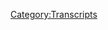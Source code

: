 {{Transcript
    | title         = [[369: November 13, 2019]]
    | caption       = [https://knowledgefight.libsyn.com/knowledge-fight-november-13-2019 Listen to this episode on Libsyn]
    | episodeNumber = [[369: November 13, 2019|369]]
    | length        = 02:23:09
}}

{{MessageBox
    | header     = Warning: Bot Generated Content
    | text       = This transcript was automatically generated by transcription software and likely contains many mistakes and misattributions. Please check the audio for definitive quotes, attribution, and context.
    | image      = N3yvass4myg91.webp
    | imagewidth = 50px
    | id         = warning
}}

{{TranscriptBlock
    | name      = Unknown Speaker
    | timestamp = 00:00:00.000
    | text      = N-N-N-N-N-N-N-N-Knowledge Fight
}}

{{TranscriptBlock
    | name      = Unknown Speaker
    | timestamp = 00:00:12.960
    | text      = Dan and Jordan, I am sweating.
}}

{{TranscriptBlock
    | name      = Unknown Speaker
    | timestamp = 00:00:19.600
    | text      = Knowledgefight.com, it's time to pray.
}}

{{TranscriptBlock
    | name      = Unknown Speaker
    | timestamp = 00:00:21.399
    | text      = I have great respect for knowledgefight, knowledgefight.
}}

{{TranscriptBlock
    | name      = Unknown Speaker
    | timestamp = 00:00:25.199
    | text      = I'm sick of them posing as if they're the good guys saying we are the bad guys, knowledgefight.
}}

{{TranscriptBlock
    | name      = Unknown Speaker
    | timestamp = 00:00:30.039
    | text      = Dan and Jordan, knowledgefight.com, it's time to pray.
}}

{{TranscriptBlock
    | name      = Unknown Speaker
    | timestamp = 00:00:47.119
    | text      = Hey everybody, welcome back to knowledgefight, I'm Dan, I'm Jordan, we're a couple dudes
}}

{{TranscriptBlock
    | name      = Unknown Speaker
    | timestamp = 00:01:02.520
    | text      = like to sit around, drink novelty beverages and talk a little bit about Alex Jones, indeed
}}

{{TranscriptBlock
    | name      = Unknown Speaker
    | timestamp = 00:01:07.200
    | text      = we are Dan, Jordan, Dan, what up Jordan, do you have anything that you purchased from
}}

{{TranscriptBlock
    | name      = Unknown Speaker
    | timestamp = 00:01:12.959
    | text      = a street vendor? Like meat? Like a hot dog? No, I mean have you kept anything? You know
}}

{{TranscriptBlock
    | name      = Unknown Speaker
    | timestamp = 00:01:18.299
    | text      = like you buy shit from a street vendor but is there anything here? Anything that's stayed
}}

{{TranscriptBlock
    | name      = Unknown Speaker
    | timestamp = 00:01:22.519
    | text      = with you? No. Anything that's traveled with you? No. Any souvenirs? My house burned down
}}

{{TranscriptBlock
    | name      = Unknown Speaker
    | timestamp = 00:01:26.640
    | text      = like five years ago. Oh yeah. I lost pretty much everything I owned. Yeah, that's right.
}}

{{TranscriptBlock
    | name      = Unknown Speaker
    | timestamp = 00:01:30.879
    | text      = But even if you asked me five years ago, the answer is probably not. Yeah? You don't do
}}

{{TranscriptBlock
    | name      = Unknown Speaker
    | timestamp = 00:01:34.780
    | text      = the street vendor? I don't keep a lot of things. You don't keep a lot of things? No, and that
}}

{{TranscriptBlock
    | name      = Unknown Speaker
    | timestamp = 00:01:38.599
    | text      = was even true before the fire, except for like books, I used to have a gigantic library
}}

{{TranscriptBlock
    | name      = Unknown Speaker
    | timestamp = 00:01:45.040
    | text      = and I guess maybe some of those are like paperbacks I would buy at like a, if there was a book
}}

{{TranscriptBlock
    | name      = Unknown Speaker
    | timestamp = 00:01:49.959
    | text      = stand or something. Yeah, sure, sure, sure, sure. But no, other than that, no I don't
}}

{{TranscriptBlock
    | name      = Unknown Speaker
    | timestamp = 00:01:52.959
    | text      = think so. I don't think, I'm not super interested in shopping, number one. Right. If I'm walking
}}

{{TranscriptBlock
    | name      = Unknown Speaker
    | timestamp = 00:01:58.079
    | text      = around and somebody's selling something, I'm not, I'm not usually even considering it for
}}

{{TranscriptBlock
    | name      = Unknown Speaker
    | timestamp = 00:02:03.040
    | text      = a moment. Okay, okay. So what was, have you bought anything actually from a street vendor?
}}

{{TranscriptBlock
    | name      = Unknown Speaker
    | timestamp = 00:02:07.540
    | text      = Not that I can think of outside of like, I think it was a street vendor when I was in
}}

{{TranscriptBlock
    | name      = Unknown Speaker
    | timestamp = 00:02:11.479
    | text      = like, I've mentioned in the past that I like, in high school I wore shiny shirts. Yes, yes.
}}

{{TranscriptBlock
    | name      = Unknown Speaker
    | timestamp = 00:02:18.439
    | text      = And an extension of that was shiny robes. I did not know that shiny robes were in play.
}}

{{TranscriptBlock
    | name      = Unknown Speaker
    | timestamp = 00:02:25.139
    | text      = They weren't really all that in play, but I liked a nice robe. And so my, some of my
}}

{{TranscriptBlock
    | name      = Unknown Speaker
    | timestamp = 00:02:31.599
    | text      = family lives in like around the San Francisco area. And so one time when we went to visit
}}

{{TranscriptBlock
    | name      = Unknown Speaker
    | timestamp = 00:02:37.479
    | text      = my aunt and my mom and I think, I don't know who else went along, but anyway, some of the
}}

{{TranscriptBlock
    | name      = Unknown Speaker
    | timestamp = 00:02:42.080
    | text      = family went to Chinatown and I got a shiny robe and that might've been a street vendor
}}

{{TranscriptBlock
    | name      = Unknown Speaker
    | timestamp = 00:02:48.199
    | text      = purchase. Interesting. Yeah. Shiny like a reflective or like sequined or like? Not sequined,
}}

{{TranscriptBlock
    | name      = Unknown Speaker
    | timestamp = 00:02:54.780
    | text      = but like, you know, it would reflect light. It had dragons on it and stuff. Okay. All
}}

{{TranscriptBlock
    | name      = Unknown Speaker
    | timestamp = 00:03:01.680
    | text      = right. All right. Now see, now that's what I wanted to get to the bottom of. I didn't
}}

{{TranscriptBlock
    | name      = Unknown Speaker
    | timestamp = 00:03:06.159
    | text      = want one of those soft robes, like a bathrobe. I wanted something really gaudy and over the
}}

{{TranscriptBlock
    | name      = Unknown Speaker
    | timestamp = 00:03:12.639
    | text      = top. So that might've been, but I don't know. That was probably when I was like 13, 14 or
}}

{{TranscriptBlock
    | name      = Unknown Speaker
    | timestamp = 00:03:18.159
    | text      = something. Yeah. You were 13 going on a 12th century courtesan. I gotcha. Yeah, yeah, yeah.
}}

{{TranscriptBlock
    | name      = Unknown Speaker
    | timestamp = 00:03:23.360
    | text      = Anyway, it's this podcast where I don't know a whole lot about buying things from street
}}

{{TranscriptBlock
    | name      = Unknown Speaker
    | timestamp = 00:03:26.080
    | text      = vendors, but I do know a lot about Alex Jones. And I don't know much about either. No. So
}}

{{TranscriptBlock
    | name      = Unknown Speaker
    | timestamp = 00:03:30.520
    | text      = I got to teach you. Yes. So Jordan, today we're in the present day still. I was hoping
}}

{{TranscriptBlock
    | name      = Unknown Speaker
    | timestamp = 00:03:35.479
    | text      = to maybe do something different, but I was called into action. Okay. All right. So we're
}}

{{TranscriptBlock
    | name      = Unknown Speaker
    | timestamp = 00:03:40.960
    | text      = going over November 13th, 2019 and I honestly think, I won't say this before we do anything.
}}

{{TranscriptBlock
    | name      = Unknown Speaker
    | timestamp = 00:03:48.039
    | text      = I think that this episode is a window in a very perfect opportunity to see a lot of different
}}

{{TranscriptBlock
    | name      = Unknown Speaker
    | timestamp = 00:03:55.819
    | text      = elements of why Alex Jones' show is a disaster and is super terrible. Just perfect encapsulations
}}

{{TranscriptBlock
    | name      = Unknown Speaker
    | timestamp = 00:04:03.439
    | text      = of many different elements. Okay. I hesitate to call this a Rosetta Stone because Alex
}}

{{TranscriptBlock
    | name      = Unknown Speaker
    | timestamp = 00:04:09.159
    | text      = calls all these fucking things Rosetta Stones. But over the course of this episode, I'm going
}}

{{TranscriptBlock
    | name      = Unknown Speaker
    | timestamp = 00:04:14.000
    | text      = to be highlighting particular behaviors that Alex engages in constantly. Yeah. I think
}}

{{TranscriptBlock
    | name      = Unknown Speaker
    | timestamp = 00:04:21.399
    | text      = they're all on amazingly public display. All right. So the 13th is when Alex commits every
}}

{{TranscriptBlock
    | name      = Unknown Speaker
    | timestamp = 00:04:27.879
    | text      = egregious error that he commits, usually one or two at a time in other episodes. Somewhat.
}}

{{TranscriptBlock
    | name      = Unknown Speaker
    | timestamp = 00:04:33.360
    | text      = I don't want to put too fine a point on it because I don't think that this is any kind
}}

{{TranscriptBlock
    | name      = Unknown Speaker
    | timestamp = 00:04:37.720
    | text      = of a unique episode. I just think that some of the illustrations of these trends and behaviors
}}

{{TranscriptBlock
    | name      = Unknown Speaker
    | timestamp = 00:04:43.720
    | text      = are really flagrant. So they provide a glimpse in much easier. So I think that this episode
}}

{{TranscriptBlock
    | name      = Unknown Speaker
    | timestamp = 00:04:51.240
    | text      = is a good encapsulation of why looking at Alex is important. It's a thesis statement.
}}

{{TranscriptBlock
    | name      = Unknown Speaker
    | timestamp = 00:04:57.360
    | text      = So anyway, before we get to that, I'd like to say thank you to some people who have signed
}}

{{TranscriptBlock
    | name      = Unknown Speaker
    | timestamp = 00:05:00.519
    | text      = up and are supporting the show and make this sort of thing possible. So first of all, Jeffrey,
}}

{{TranscriptBlock
    | name      = Unknown Speaker
    | timestamp = 00:05:05.139
    | text      = thank you so much. You are now a policy wonk. I'm a policy wonk. Thank you, Jeffrey. Thank
}}

{{TranscriptBlock
    | name      = Unknown Speaker
    | timestamp = 00:05:08.959
    | text      = you. Next, Dennis. Thank you so much. You are now a policy wonk. I'm a policy wonk.
}}

{{TranscriptBlock
    | name      = Unknown Speaker
    | timestamp = 00:05:13.759
    | text      = Thanks, Dennis. No longer a menace. Oh, come on now. A policy wonk. Dennis always. Dennis
}}

{{TranscriptBlock
    | name      = Unknown Speaker
    | timestamp = 00:05:19.399
    | text      = the Menace, the childhood prankster, grew up and became a policy wonk. Little known
}}

{{TranscriptBlock
    | name      = Unknown Speaker
    | timestamp = 00:05:23.040
    | text      = fact. His neighbor still hates him. Oh, totally. He's a dick. Next, three names. All one wonk.
}}

{{TranscriptBlock
    | name      = Unknown Speaker
    | timestamp = 00:05:31.199
    | text      = That's Luke. John Wilkes. Oh, sorry. Nope, sorry. Luke, Rena, and Zach. Thank you so
}}

{{TranscriptBlock
    | name      = Unknown Speaker
    | timestamp = 00:05:35.480
    | text      = much. You are all now collectively a policy wonk. I'm a policy wonk. Thank you so much.
}}

{{TranscriptBlock
    | name      = Unknown Speaker
    | timestamp = 00:05:40.160
    | text      = Rena and Zach. Next rune. Thank you so much. You are now a policy wonk. I'm a policy wonk.
}}

{{TranscriptBlock
    | name      = Unknown Speaker
    | timestamp = 00:05:45.199
    | text      = Rune rune. Next, Jen. Thank you so much. You're now policy wonk. I'm a policy wonk. Thank
}}

{{TranscriptBlock
    | name      = Unknown Speaker
    | timestamp = 00:05:50.120
    | text      = you, Jen. Next, Max. Thank you so much. You are now a policy wonk. I'm a policy wonk.
}}

{{TranscriptBlock
    | name      = Unknown Speaker
    | timestamp = 00:05:54.839
    | text      = Thank you, Max. Is that short for Maximilian? Because I hope it is. I don't think people
}}

{{TranscriptBlock
    | name      = Unknown Speaker
    | timestamp = 00:05:58.740
    | text      = do the full Maximilian anymore. They might. Who knows? That's true. Could be, could be
}}

{{TranscriptBlock
    | name      = Unknown Speaker
    | timestamp = 00:06:03.740
    | text      = a youth. Could be 80 years old. I think it's strictly an armor for role playing games now.
}}

{{TranscriptBlock
    | name      = Unknown Speaker
    | timestamp = 00:06:09.439
    | text      = You don't want to pretend you know what age the wonks are. Okay, fair enough. It could
}}

{{TranscriptBlock
    | name      = Unknown Speaker
    | timestamp = 00:06:14.319
    | text      = be anybody. Fair enough. It could be a 15th century knight. Could be. Yeah. So, finally,
}}

{{TranscriptBlock
    | name      = Unknown Speaker
    | timestamp = 00:06:17.439
    | text      = I'd like to say thank you to somebody who donated on an elevated level. We appreciate
}}

{{TranscriptBlock
    | name      = Unknown Speaker
    | timestamp = 00:06:20.920
    | text      = that very much. So, Dougie Breakshit, thank you so much. You are now a technocrat. I'm
}}

{{TranscriptBlock
    | name      = Unknown Speaker
    | timestamp = 00:06:25.600
    | text      = a policy wonk. Crikey, mate. That's fantastic. Have yourself a brew. How's your 401k doing,
}}

{{TranscriptBlock
    | name      = Unknown Speaker
    | timestamp = 00:06:30.959
    | text      = Sarah? We got to go full tilt boogie on this Watson, alright? Let's just get down to business.
}}

{{TranscriptBlock
    | name      = Unknown Speaker
    | timestamp = 00:06:35.360
    | text      = We ain't making that money off that heroin. Why are you pimps so good? My neck is freakishly
}}

{{TranscriptBlock
    | name      = Unknown Speaker
    | timestamp = 00:06:40.680
    | text      = large. I declare info war on you. Thank you so much, Dougie Breakshit. All I can think
}}

{{TranscriptBlock
    | name      = Unknown Speaker
    | timestamp = 00:06:46.540
    | text      = of now is a whole Dougie universe like Dougie Fresh, Dougie Breakshit, Dougie, you keep
}}

{{TranscriptBlock
    | name      = Unknown Speaker
    | timestamp = 00:06:52.259
    | text      = up going. Sure. Love it. Be great. Yeah. If you're a Dougie something out there, please
}}

{{TranscriptBlock
    | name      = Unknown Speaker
    | timestamp = 00:06:56.800
    | text      = feel free to sign up and support the show. Even if you're not a Dougie something, you
}}

{{TranscriptBlock
    | name      = Unknown Speaker
    | timestamp = 00:07:01.079
    | text      = can support the show if you'd like by going to our website, knowledgefight.com, clicking
}}

{{TranscriptBlock
    | name      = Unknown Speaker
    | timestamp = 00:07:04.000
    | text      = the button that says support the show. We would appreciate it. It'd be very helpful.
}}

{{TranscriptBlock
    | name      = Unknown Speaker
    | timestamp = 00:07:06.720
    | text      = So Jordan, we begin today a little bit differently than normal necessarily because I often don't
}}

{{TranscriptBlock
    | name      = Unknown Speaker
    | timestamp = 00:07:11.459
    | text      = play Alex's intro bumper stuff. Right, right, right, right. But in this case, the way he
}}

{{TranscriptBlock
    | name      = Unknown Speaker
    | timestamp = 00:07:16.360
    | text      = opens the show is actually different than I've heard in the past. Gentlemen, we've called
}}

{{TranscriptBlock
    | name      = Unknown Speaker
    | timestamp = 00:07:24.839
    | text      = you together to inform you that we are going to overthrow the United States government
}}

{{TranscriptBlock
    | name      = Unknown Speaker
    | timestamp = 00:07:28.240
    | text      = leading a frontal assault on the lies of the new world order. It's Alex Jones. So just
}}

{{TranscriptBlock
    | name      = Unknown Speaker
    | timestamp = 00:07:35.639
    | text      = right off the bat on the day that the public hearings for the impeachment inquiry are beginning.
}}

{{TranscriptBlock
    | name      = Unknown Speaker
    | timestamp = 00:07:41.480
    | text      = That's a real bad vibe for Alex to start off the show playing a voice saying that we're
}}

{{TranscriptBlock
    | name      = Unknown Speaker
    | timestamp = 00:07:44.860
    | text      = gathered here to overthrow the US government. That seems like a statement of purpose more
}}

{{TranscriptBlock
    | name      = Unknown Speaker
    | timestamp = 00:07:50.160
    | text      = than anything else. He doesn't normally say that, right? I have not heard that drop being
}}

{{TranscriptBlock
    | name      = Unknown Speaker
    | timestamp = 00:07:56.759
    | text      = thrown in. It might be something that he pulls out from time to time, but I don't remember
}}

{{TranscriptBlock
    | name      = Unknown Speaker
    | timestamp = 00:08:01.639
    | text      = it being a super regular thing. Yeah, as a morning zoo crew drop, that would be funny,
}}

{{TranscriptBlock
    | name      = Unknown Speaker
    | timestamp = 00:08:08.360
    | text      = but if you're Alex Jones, that's like, oh, he's literally talking to the Oath Keepers.
}}

{{TranscriptBlock
    | name      = Unknown Speaker
    | timestamp = 00:08:14.680
    | text      = Well, I suppose you could make the argument that he's saying that this is the statement
}}

{{TranscriptBlock
    | name      = Unknown Speaker
    | timestamp = 00:08:17.920
    | text      = of purpose of his enemies and he's fighting against that overthrow of the government.
}}

{{TranscriptBlock
    | name      = Unknown Speaker
    | timestamp = 00:08:22.079
    | text      = I guess you could. That's convoluted for him. Either way, it's super interesting where that
}}

{{TranscriptBlock
    | name      = Unknown Speaker
    | timestamp = 00:08:27.319
    | text      = audio comes from. This is one of the most notable early fake voice recordings spoofed
}}

{{TranscriptBlock
    | name      = Unknown Speaker
    | timestamp = 00:08:33.080
    | text      = to sound like someone else. In this case, it was designed to sound like Carl Steiner,
}}

{{TranscriptBlock
    | name      = Unknown Speaker
    | timestamp = 00:08:37.980
    | text      = the former commander in chief of the US special operations. A scientist named George Papkin,
}}

{{TranscriptBlock
    | name      = Unknown Speaker
    | timestamp = 00:08:44.039
    | text      = he took a 10-minute sample of Steiner's voice and created fake audio of him talking about
}}

{{TranscriptBlock
    | name      = Unknown Speaker
    | timestamp = 00:08:48.960
    | text      = overthrowing the US government. That fake audio was so convincing that Steiner himself
}}

{{TranscriptBlock
    | name      = Unknown Speaker
    | timestamp = 00:08:53.919
    | text      = asked for a copy of it because he's like, this is amazing. No, that's terrifying. There's
}}

{{TranscriptBlock
    | name      = Unknown Speaker
    | timestamp = 00:08:59.840
    | text      = an interesting thematic interplay happening here. Alex is trying to evoke fears of government
}}

{{TranscriptBlock
    | name      = Unknown Speaker
    | timestamp = 00:09:04.879
    | text      = overthrow in his audience, whether it's the globalists overthrowing the government and
}}

{{TranscriptBlock
    | name      = Unknown Speaker
    | timestamp = 00:09:08.600
    | text      = his audience having to fight back against it. Whatever it is, there's something he's
}}

{{TranscriptBlock
    | name      = Unknown Speaker
    | timestamp = 00:09:15.000
    | text      = doing with the fear of overthrow here. The audio that he's chosen to heighten that mood
}}

{{TranscriptBlock
    | name      = Unknown Speaker
    | timestamp = 00:09:21.299
    | text      = is specifically something that's fake. It's the product of misinformation. Whether or
}}

{{TranscriptBlock
    | name      = Unknown Speaker
    | timestamp = 00:09:26.080
    | text      = not it was benign and recreational in its construction, it's still a direct piece of
}}

{{TranscriptBlock
    | name      = Unknown Speaker
    | timestamp = 00:09:31.639
    | text      = fabrication. He chose one of the progenitors of a deep fake video.
}}

{{TranscriptBlock
    | name      = Unknown Speaker
    | timestamp = 00:09:38.519
    | text      = From the mid to late 90s. It's a very notable case of...
}}

{{TranscriptBlock
    | name      = Unknown Speaker
    | timestamp = 00:09:44.720
    | text      = That's fucking with my head because he has to know.
}}

{{TranscriptBlock
    | name      = Unknown Speaker
    | timestamp = 00:09:47.360
    | text      = He has every reason to know. He has to know that that's fake.
}}

{{TranscriptBlock
    | name      = Unknown Speaker
    | timestamp = 00:09:51.039
    | text      = Yeah, probably. It's like a whole fucking metaphor for everything
}}

{{TranscriptBlock
    | name      = Unknown Speaker
    | timestamp = 00:09:55.360
    | text      = that he does is that it's purporting to be real information that is absolutely and utterly
}}

{{TranscriptBlock
    | name      = Unknown Speaker
    | timestamp = 00:10:00.539
    | text      = fabricated. That's bananas.
}}

{{TranscriptBlock
    | name      = Unknown Speaker
    | timestamp = 00:10:03.399
    | text      = Because of the context of it being thrown in with this intro, who knows if he's trying
}}

{{TranscriptBlock
    | name      = Unknown Speaker
    | timestamp = 00:10:07.799
    | text      = to present it as if it is real. Of course.
}}

{{TranscriptBlock
    | name      = Unknown Speaker
    | timestamp = 00:10:10.600
    | text      = There is obviously a hope that some audience people will hear that and just, it'll trigger,
}}

{{TranscriptBlock
    | name      = Unknown Speaker
    | timestamp = 00:10:16.919
    | text      = we're overthrowing the US government in their mind, and then some people might know what
}}

{{TranscriptBlock
    | name      = Unknown Speaker
    | timestamp = 00:10:21.039
    | text      = it is. Who knows? I don't know what the point of it is, but it's fascinating to me that
}}

{{TranscriptBlock
    | name      = Unknown Speaker
    | timestamp = 00:10:25.320
    | text      = even Alex's intro choices are lies. Everything is...
}}

{{TranscriptBlock
    | name      = Unknown Speaker
    | timestamp = 00:10:29.940
    | text      = Somebody's winking. It must be.
}}

{{TranscriptBlock
    | name      = Unknown Speaker
    | timestamp = 00:10:31.759
    | text      = Somebody somewhere is winking. It's an interesting thing that I'm not entirely
}}

{{TranscriptBlock
    | name      = Unknown Speaker
    | timestamp = 00:10:36.700
    | text      = sure what the performance poetry is, but there's some thematic wrinkle that I'm having a difficult
}}

{{TranscriptBlock
    | name      = Unknown Speaker
    | timestamp = 00:10:44.399
    | text      = time with.
}}

{{TranscriptBlock
    | name      = Unknown Speaker
    | timestamp = 00:10:45.399
    | text      = Man, I feel like there's some sort of FOIA request that we can have that will reveal
}}

{{TranscriptBlock
    | name      = Unknown Speaker
    | timestamp = 00:10:49.399
    | text      = like 20 years of some mole on the inside planting Easter eggs of how full of shit Alex is from
}}

{{TranscriptBlock
    | name      = Unknown Speaker
    | timestamp = 00:10:56.000
    | text      = the very beginning.
}}

{{TranscriptBlock
    | name      = Unknown Speaker
    | timestamp = 00:10:57.000
    | text      = I don't know if FOIA can help with that, but maybe these lawsuits will show something.
}}

{{TranscriptBlock
    | name      = Unknown Speaker
    | timestamp = 00:11:02.960
    | text      = The impeachment inquiry has begun in the house, and Alex, of course, is just dismissive of
}}

{{TranscriptBlock
    | name      = Unknown Speaker
    | timestamp = 00:11:08.320
    | text      = that and saying, it's all poppycock.
}}

{{TranscriptBlock
    | name      = Unknown Speaker
    | timestamp = 00:11:10.039
    | text      = Yeah, that's a very popular track for the right wing to take.
}}

{{TranscriptBlock
    | name      = Unknown Speaker
    | timestamp = 00:11:14.039
    | text      = I wanted to check in on his show because of that, because I figured that that's a monumentous
}}

{{TranscriptBlock
    | name      = Unknown Speaker
    | timestamp = 00:11:18.759
    | text      = thing in the news, and Alex would have a take on it. His take is not all that interesting,
}}

{{TranscriptBlock
    | name      = Unknown Speaker
    | timestamp = 00:11:25.440
    | text      = but something else is.
}}

{{TranscriptBlock
    | name      = Unknown Speaker
    | timestamp = 00:11:27.960
    | text      = We're 355 days out from this incredibly important election, and now they have the official impeachment
}}

{{TranscriptBlock
    | name      = Unknown Speaker
    | timestamp = 00:11:34.639
    | text      = proceedings going on in the House of Representatives as we speak.
}}

{{TranscriptBlock
    | name      = Unknown Speaker
    | timestamp = 00:11:38.679
    | text      = There's already highlights of Schiff, of Congressman Nunes, the ranking Republican member.
}}

{{TranscriptBlock
    | name      = Unknown Speaker
    | timestamp = 00:11:43.240
    | text      = That is all going to be coming up today.
}}

{{TranscriptBlock
    | name      = Unknown Speaker
    | timestamp = 00:11:47.399
    | text      = Dr. Steve Pacinek, of course, has worked with the founding of Delta Force, CIA, overthrow
}}

{{TranscriptBlock
    | name      = Unknown Speaker
    | timestamp = 00:11:52.399
    | text      = of governments, really smart guy, best selling author, co-writer with Tom Clancy.
}}

{{TranscriptBlock
    | name      = Unknown Speaker
    | timestamp = 00:11:57.399
    | text      = He is going to be back on the broadcast to talk about the coup and who's behind it and
}}

{{TranscriptBlock
    | name      = Unknown Speaker
    | timestamp = 00:12:01.840
    | text      = what he expects to come next, so we're excited about that.
}}

{{TranscriptBlock
    | name      = Unknown Speaker
    | timestamp = 00:12:05.240
    | text      = Steve is back.
}}

{{TranscriptBlock
    | name      = Unknown Speaker
    | timestamp = 00:12:06.519
    | text      = Nope.
}}

{{TranscriptBlock
    | name      = Unknown Speaker
    | timestamp = 00:12:07.519
    | text      = Nope.
}}

{{TranscriptBlock
    | name      = Unknown Speaker
    | timestamp = 00:12:08.519
    | text      = Nope.
}}

{{TranscriptBlock
    | name      = Unknown Speaker
    | timestamp = 00:12:09.519
    | text      = Refuse.
}}

{{TranscriptBlock
    | name      = Unknown Speaker
    | timestamp = 00:12:10.519
    | text      = No way.
}}

{{TranscriptBlock
    | name      = Unknown Speaker
    | timestamp = 00:12:11.519
    | text      = Love it.
}}

{{TranscriptBlock
    | name      = Unknown Speaker
    | timestamp = 00:12:12.519
    | text      = I cannot.
}}

{{TranscriptBlock
    | name      = Unknown Speaker
    | timestamp = 00:12:13.519
    | text      = No.
}}

{{TranscriptBlock
    | name      = Unknown Speaker
    | timestamp = 00:12:14.519
    | text      = Steve is back.
}}

{{TranscriptBlock
    | name      = Unknown Speaker
    | timestamp = 00:12:15.519
    | text      = No.
}}

{{TranscriptBlock
    | name      = Unknown Speaker
    | timestamp = 00:12:16.519
    | text      = Steve is back.
}}

{{TranscriptBlock
    | name      = Unknown Speaker
    | timestamp = 00:12:17.519
    | text      = What are they going to talk about?
}}

{{TranscriptBlock
    | name      = Unknown Speaker
    | timestamp = 00:12:18.519
    | text      = Holy shit.
}}

{{TranscriptBlock
    | name      = Unknown Speaker
    | timestamp = 00:12:19.519
    | text      = What don't they talk about?
}}

{{TranscriptBlock
    | name      = Unknown Speaker
    | timestamp = 00:12:20.519
    | text      = Okay.
}}

{{TranscriptBlock
    | name      = Unknown Speaker
    | timestamp = 00:12:21.519
    | text      = All right.
}}

{{TranscriptBlock
    | name      = Unknown Speaker
    | timestamp = 00:12:22.519
    | text      = I would say the headline is Steve is back.
}}

{{TranscriptBlock
    | name      = Unknown Speaker
    | timestamp = 00:12:23.519
    | text      = Back is in all capital letters.
}}

{{TranscriptBlock
    | name      = Unknown Speaker
    | timestamp = 00:12:24.519
    | text      = Okay.
}}

{{TranscriptBlock
    | name      = Unknown Speaker
    | timestamp = 00:12:25.519
    | text      = All right.
}}

{{TranscriptBlock
    | name      = Unknown Speaker
    | timestamp = 00:12:26.519
    | text      = Okay.
}}

{{TranscriptBlock
    | name      = Unknown Speaker
    | timestamp = 00:12:27.519
    | text      = All right.
}}

{{TranscriptBlock
    | name      = Unknown Speaker
    | timestamp = 00:12:28.519
    | text      = Okay.
}}

{{TranscriptBlock
    | name      = Unknown Speaker
    | timestamp = 00:12:29.519
    | text      = I have watched a couple of videos from his YouTube channel and I was very concerned about
}}

{{TranscriptBlock
    | name      = Unknown Speaker
    | timestamp = 00:12:33.000
    | text      = his health.
}}

{{TranscriptBlock
    | name      = Unknown Speaker
    | timestamp = 00:12:34.000
    | text      = Right.
}}

{{TranscriptBlock
    | name      = Unknown Speaker
    | timestamp = 00:12:35.000
    | text      = I thought he's deteriorating.
}}

{{TranscriptBlock
    | name      = Unknown Speaker
    | timestamp = 00:12:36.399
    | text      = He seems unwell.
}}

{{TranscriptBlock
    | name      = Unknown Speaker
    | timestamp = 00:12:37.399
    | text      = Yeah.
}}

{{TranscriptBlock
    | name      = Unknown Speaker
    | timestamp = 00:12:38.399
    | text      = He's just aging.
}}

{{TranscriptBlock
    | name      = Unknown Speaker
    | timestamp = 00:12:39.399
    | text      = He's an old man.
}}

{{TranscriptBlock
    | name      = Unknown Speaker
    | timestamp = 00:12:40.399
    | text      = I'm not saying anything conspiratorial like he's secretly got X, Y, or Z going on.
}}

{{TranscriptBlock
    | name      = Unknown Speaker
    | timestamp = 00:12:46.000
    | text      = Right.
}}

{{TranscriptBlock
    | name      = Unknown Speaker
    | timestamp = 00:12:47.000
    | text      = I just thought like, oh, he's getting to be pretty old.
}}

{{TranscriptBlock
    | name      = Unknown Speaker
    | timestamp = 00:12:49.320
    | text      = His speech patterns are completely different than they are on Infowars.
}}

{{TranscriptBlock
    | name      = Unknown Speaker
    | timestamp = 00:12:52.759
    | text      = Yeah.
}}

{{TranscriptBlock
    | name      = Unknown Speaker
    | timestamp = 00:12:53.759
    | text      = I realize like, no, it's just because he's talking alone.
}}

{{TranscriptBlock
    | name      = Unknown Speaker
    | timestamp = 00:12:56.879
    | text      = He's back on the show and he sounds almost exactly like he always has.
}}

{{TranscriptBlock
    | name      = Unknown Speaker
    | timestamp = 00:13:00.320
    | text      = Oh, okay.
}}

{{TranscriptBlock
    | name      = Unknown Speaker
    | timestamp = 00:13:01.320
    | text      = He's eager for the yelling at Alex about stuff.
}}

{{TranscriptBlock
    | name      = Unknown Speaker
    | timestamp = 00:13:04.159
    | text      = Of course.
}}

{{TranscriptBlock
    | name      = Unknown Speaker
    | timestamp = 00:13:05.159
    | text      = Whereas him sitting talking into a webcam, there's no foil for him.
}}

{{TranscriptBlock
    | name      = Unknown Speaker
    | timestamp = 00:13:08.120
    | text      = Yeah.
}}

{{TranscriptBlock
    | name      = Unknown Speaker
    | timestamp = 00:13:09.120
    | text      = It doesn't have the same electricity.
}}

{{TranscriptBlock
    | name      = Unknown Speaker
    | timestamp = 00:13:10.120
    | text      = It doesn't have the oomph.
}}

{{TranscriptBlock
    | name      = Unknown Speaker
    | timestamp = 00:13:11.360
    | text      = Yeah.
}}

{{TranscriptBlock
    | name      = Unknown Speaker
    | timestamp = 00:13:12.360
    | text      = I'm kind of happy on that level because even if I hate him and I think he sucks, I still
}}

{{TranscriptBlock
    | name      = Unknown Speaker
    | timestamp = 00:13:18.000
    | text      = take no pleasure in the idea of him aging and falling apart.
}}

{{TranscriptBlock
    | name      = Unknown Speaker
    | timestamp = 00:13:22.320
    | text      = No, of course.
}}

{{TranscriptBlock
    | name      = Unknown Speaker
    | timestamp = 00:13:23.320
    | text      = It's nice to know that he's still of pretty sharp mind.
}}

{{TranscriptBlock
    | name      = Unknown Speaker
    | timestamp = 00:13:26.360
    | text      = Okay.
}}

{{TranscriptBlock
    | name      = Unknown Speaker
    | timestamp = 00:13:27.360
    | text      = What you're saying is people are still underestimating Federer after all these years, but at the
}}

{{TranscriptBlock
    | name      = Unknown Speaker
    | timestamp = 00:13:30.960
    | text      = end of the day, he's still in the top five.
}}

{{TranscriptBlock
    | name      = Unknown Speaker
    | timestamp = 00:13:33.840
    | text      = And man, Steve is like, I can't even be... Like when he came on the show in 2013 on that episode
}}

{{TranscriptBlock
    | name      = Unknown Speaker
    | timestamp = 00:13:40.519
    | text      = we heard and he declared himself in an open state of treason.
}}

{{TranscriptBlock
    | name      = Unknown Speaker
    | timestamp = 00:13:44.080
    | text      = Yes.
}}

{{TranscriptBlock
    | name      = Unknown Speaker
    | timestamp = 00:13:45.080
    | text      = That was pretty wild.
}}

{{TranscriptBlock
    | name      = Unknown Speaker
    | timestamp = 00:13:46.080
    | text      = Yeah.
}}

{{TranscriptBlock
    | name      = Unknown Speaker
    | timestamp = 00:13:47.080
    | text      = He's in that kind of shape.
}}

{{TranscriptBlock
    | name      = Unknown Speaker
    | timestamp = 00:13:48.840
    | text      = He's swinging.
}}

{{TranscriptBlock
    | name      = Unknown Speaker
    | timestamp = 00:13:49.840
    | text      = All right.
}}

{{TranscriptBlock
    | name      = Unknown Speaker
    | timestamp = 00:13:50.840
    | text      = Okay.
}}

{{TranscriptBlock
    | name      = Unknown Speaker
    | timestamp = 00:13:51.840
    | text      = We got that to look forward to.
}}

{{TranscriptBlock
    | name      = Unknown Speaker
    | timestamp = 00:13:52.840
    | text      = I like it.
}}

{{TranscriptBlock
    | name      = Unknown Speaker
    | timestamp = 00:13:53.840
    | text      = But that doesn't happen for a while because Alex has got to cover the waterfront.
}}

{{TranscriptBlock
    | name      = Unknown Speaker
    | timestamp = 00:13:56.600
    | text      = He's got to get into the news.
}}

{{TranscriptBlock
    | name      = Unknown Speaker
    | timestamp = 00:13:58.279
    | text      = Sure.
}}

{{TranscriptBlock
    | name      = Unknown Speaker
    | timestamp = 00:13:59.279
    | text      = Boo.
}}

{{TranscriptBlock
    | name      = Unknown Speaker
    | timestamp = 00:14:00.279
    | text      = So of course the impeachment stuff is, you know, it is what it is.
}}

{{TranscriptBlock
    | name      = Unknown Speaker
    | timestamp = 00:14:03.159
    | text      = It's all bullshit.
}}

{{TranscriptBlock
    | name      = Unknown Speaker
    | timestamp = 00:14:04.159
    | text      = It's a show trial.
}}

{{TranscriptBlock
    | name      = Unknown Speaker
    | timestamp = 00:14:05.159
    | text      = Who gives a shit?
}}

{{TranscriptBlock
    | name      = Unknown Speaker
    | timestamp = 00:14:06.399
    | text      = But there's a bigger story behind that and Alex knows what it is.
}}

{{TranscriptBlock
    | name      = Unknown Speaker
    | timestamp = 00:14:10.860
    | text      = But the big enchilada, exactly as we said she would do it, in fact, we've got to dig
}}

{{TranscriptBlock
    | name      = Unknown Speaker
    | timestamp = 00:14:16.740
    | text      = up the tapes from a year ago, six months ago, a week ago.
}}

{{TranscriptBlock
    | name      = Unknown Speaker
    | timestamp = 00:14:21.440
    | text      = I hit it perfectly whole in one.
}}

{{TranscriptBlock
    | name      = Unknown Speaker
    | timestamp = 00:14:24.720
    | text      = I mean, I've just got to be honest with you.
}}

{{TranscriptBlock
    | name      = Unknown Speaker
    | timestamp = 00:14:26.159
    | text      = I've just gotten inside the enemy's head.
}}

{{TranscriptBlock
    | name      = Unknown Speaker
    | timestamp = 00:14:28.059
    | text      = You can see how they would script things.
}}

{{TranscriptBlock
    | name      = Unknown Speaker
    | timestamp = 00:14:29.759
    | text      = Sure.
}}

{{TranscriptBlock
    | name      = Unknown Speaker
    | timestamp = 00:14:30.759
    | text      = Hillary loses.
}}

{{TranscriptBlock
    | name      = Unknown Speaker
    | timestamp = 00:14:31.799
    | text      = She launches all the fake Russia investigations.
}}

{{TranscriptBlock
    | name      = Unknown Speaker
    | timestamp = 00:14:34.200
    | text      = She wants to back out of those investigations.
}}

{{TranscriptBlock
    | name      = Unknown Speaker
    | timestamp = 00:14:37.320
    | text      = She's running because it shows how partisan it is and made up.
}}

{{TranscriptBlock
    | name      = Unknown Speaker
    | timestamp = 00:14:40.279
    | text      = She says she's not going to run while she collects money while she travels around the
}}

{{TranscriptBlock
    | name      = Unknown Speaker
    | timestamp = 00:14:43.360
    | text      = country while she makes more appearances and all the other candidates combined.
}}

{{TranscriptBlock
    | name      = Unknown Speaker
    | timestamp = 00:14:48.440
    | text      = While she still runs the DNC and runs those conference calls.
}}

{{TranscriptBlock
    | name      = Unknown Speaker
    | timestamp = 00:14:54.080
    | text      = And then right as the impeachment starts of Trump, she says, the people are begging me.
}}

{{TranscriptBlock
    | name      = Unknown Speaker
    | timestamp = 00:14:59.519
    | text      = They're drafting me.
}}

{{TranscriptBlock
    | name      = Unknown Speaker
    | timestamp = 00:15:00.519
    | text      = I feel a responsibility.
}}

{{TranscriptBlock
    | name      = Unknown Speaker
    | timestamp = 00:15:02.000
    | text      = Trump's so dangerous.
}}

{{TranscriptBlock
    | name      = Unknown Speaker
    | timestamp = 00:15:03.000
    | text      = I don't want to do it, but okay.
}}

{{TranscriptBlock
    | name      = Unknown Speaker
    | timestamp = 00:15:05.120
    | text      = I am.
}}

{{TranscriptBlock
    | name      = Unknown Speaker
    | timestamp = 00:15:06.120
    | text      = Well, she said that.
}}

{{TranscriptBlock
    | name      = Unknown Speaker
    | timestamp = 00:15:07.399
    | text      = She said that.
}}

{{TranscriptBlock
    | name      = Unknown Speaker
    | timestamp = 00:15:08.399
    | text      = She said she's running.
}}

{{TranscriptBlock
    | name      = Unknown Speaker
    | timestamp = 00:15:09.399
    | text      = No, she did not.
}}

{{TranscriptBlock
    | name      = Unknown Speaker
    | timestamp = 00:15:10.399
    | text      = She said she's running.
}}

{{TranscriptBlock
    | name      = Unknown Speaker
    | timestamp = 00:15:12.679
    | text      = She said she's not running.
}}

{{TranscriptBlock
    | name      = Unknown Speaker
    | timestamp = 00:15:13.840
    | text      = She specifically said, yeah, she left it open with a never say never stuff.
}}

{{TranscriptBlock
    | name      = Unknown Speaker
    | timestamp = 00:15:18.279
    | text      = But no.
}}

{{TranscriptBlock
    | name      = Unknown Speaker
    | timestamp = 00:15:19.279
    | text      = Yeah.
}}

{{TranscriptBlock
    | name      = Unknown Speaker
    | timestamp = 00:15:20.279
    | text      = And that, uh, that was something that she said when she was being interviewed on the
}}

{{TranscriptBlock
    | name      = Unknown Speaker
    | timestamp = 00:15:21.940
    | text      = BBC as part of her book tour, she was actually, she was going to run again and she replied,
}}

{{TranscriptBlock
    | name      = Unknown Speaker
    | timestamp = 00:15:26.379
    | text      = I will certainly tell you I'm under enormous pressure from many, many, many people to think
}}

{{TranscriptBlock
    | name      = Unknown Speaker
    | timestamp = 00:15:30.240
    | text      = about it.
}}

{{TranscriptBlock
    | name      = Unknown Speaker
    | timestamp = 00:15:31.240
    | text      = But as of this moment, sitting here in this studio talking to you, that is absolutely
}}

{{TranscriptBlock
    | name      = Unknown Speaker
    | timestamp = 00:15:35.080
    | text      = not in my plans.
}}

{{TranscriptBlock
    | name      = Unknown Speaker
    | timestamp = 00:15:36.320
    | text      = Oh, also in March she said, quote, I'm not running.
}}

{{TranscriptBlock
    | name      = Unknown Speaker
    | timestamp = 00:15:38.919
    | text      = Yeah.
}}

{{TranscriptBlock
    | name      = Unknown Speaker
    | timestamp = 00:15:39.919
    | text      = Who knows though?
}}

{{TranscriptBlock
    | name      = Unknown Speaker
    | timestamp = 00:15:40.919
    | text      = Maybe that's secretly her saying she's running.
}}

{{TranscriptBlock
    | name      = Unknown Speaker
    | timestamp = 00:15:42.240
    | text      = I've been pretty consistent in my position that Hillary is not running, but everyone
}}

{{TranscriptBlock
    | name      = Unknown Speaker
    | timestamp = 00:15:45.720
    | text      = fucking loves talking about her running.
}}

{{TranscriptBlock
    | name      = Unknown Speaker
    | timestamp = 00:15:48.000
    | text      = People like Alex love talking about it because it riles up their base since they've created
}}

{{TranscriptBlock
    | name      = Unknown Speaker
    | timestamp = 00:15:51.480
    | text      = the perfect easy villain in Hillary.
}}

{{TranscriptBlock
    | name      = Unknown Speaker
    | timestamp = 00:15:53.940
    | text      = People out on the left love talking about it because the idea that Hillary would run
}}

{{TranscriptBlock
    | name      = Unknown Speaker
    | timestamp = 00:15:57.220
    | text      = again proves everything they say about the Dems being a stupid self-defeating party.
}}

{{TranscriptBlock
    | name      = Unknown Speaker
    | timestamp = 00:16:02.000
    | text      = A very small number of diehard Hillary folks still hanging on, uh, love talking about it
}}

{{TranscriptBlock
    | name      = Unknown Speaker
    | timestamp = 00:16:06.519
    | text      = because they think that Hillary should run again.
}}

{{TranscriptBlock
    | name      = Unknown Speaker
    | timestamp = 00:16:09.799
    | text      = Everyone gets something fun out of entertaining the idea of Hillary running, but I just don't
}}

{{TranscriptBlock
    | name      = Unknown Speaker
    | timestamp = 00:16:13.539
    | text      = think there's much reality here.
}}

{{TranscriptBlock
    | name      = Unknown Speaker
    | timestamp = 00:16:15.039
    | text      = Ah, don't forget.
}}

{{TranscriptBlock
    | name      = Unknown Speaker
    | timestamp = 00:16:16.700
    | text      = Hillary herself gets, uh, something out of, uh, there you go.
}}

{{TranscriptBlock
    | name      = Unknown Speaker
    | timestamp = 00:16:21.960
    | text      = Yeah.
}}

{{TranscriptBlock
    | name      = Unknown Speaker
    | timestamp = 00:16:22.960
    | text      = I don't think, uh, Alex could prove all the other shit he's saying about Hillary here
}}

{{TranscriptBlock
    | name      = Unknown Speaker
    | timestamp = 00:16:27.200
    | text      = either.
}}

{{TranscriptBlock
    | name      = Unknown Speaker
    | timestamp = 00:16:28.200
    | text      = I have, but who cares?
}}

{{TranscriptBlock
    | name      = Unknown Speaker
    | timestamp = 00:16:29.720
    | text      = Also why isn't Alex completely freaking out about Bloomberg running?
}}

{{TranscriptBlock
    | name      = Unknown Speaker
    | timestamp = 00:16:33.879
    | text      = Alex fucking hates Bloomberg.
}}

{{TranscriptBlock
    | name      = Unknown Speaker
    | timestamp = 00:16:35.659
    | text      = He's one of the globalists to attend to those meetings with Bill Gates, Ted Turner and Oprah.
}}

{{TranscriptBlock
    | name      = Unknown Speaker
    | timestamp = 00:16:39.720
    | text      = Why is he spending his time obsessing about the possibility that Hillary is going to run
}}

{{TranscriptBlock
    | name      = Unknown Speaker
    | timestamp = 00:16:43.200
    | text      = while ignoring the reality that Bloomberg is running?
}}

{{TranscriptBlock
    | name      = Unknown Speaker
    | timestamp = 00:16:47.039
    | text      = It's because Bloomberg doesn't really move the needle with the audience.
}}

{{TranscriptBlock
    | name      = Unknown Speaker
    | timestamp = 00:16:49.960
    | text      = Nobody likes Bloomberg.
}}

{{TranscriptBlock
    | name      = Unknown Speaker
    | timestamp = 00:16:50.960
    | text      = Making them scared of the Clinton's moves product.
}}

{{TranscriptBlock
    | name      = Unknown Speaker
    | timestamp = 00:16:53.759
    | text      = So he does it.
}}

{{TranscriptBlock
    | name      = Unknown Speaker
    | timestamp = 00:16:55.519
    | text      = If Bloomberg didn't own, uh, like access to all of these media organizations and he just
}}

{{TranscriptBlock
    | name      = Unknown Speaker
    | timestamp = 00:17:02.019
    | text      = tried to declare, I'm running for president.
}}

{{TranscriptBlock
    | name      = Unknown Speaker
    | timestamp = 00:17:04.920
    | text      = Everybody on the planet would be like, don't care.
}}

{{TranscriptBlock
    | name      = Unknown Speaker
    | timestamp = 00:17:07.960
    | text      = Just don't care.
}}

{{TranscriptBlock
    | name      = Unknown Speaker
    | timestamp = 00:17:08.960
    | text      = Stop it.
}}

{{TranscriptBlock
    | name      = Unknown Speaker
    | timestamp = 00:17:09.960
    | text      = I think a lot of people don't care as is.
}}

{{TranscriptBlock
    | name      = Unknown Speaker
    | timestamp = 00:17:11.960
    | text      = Yeah, exactly.
}}

{{TranscriptBlock
    | name      = Unknown Speaker
    | timestamp = 00:17:12.960
    | text      = But some people do and Hey, you know, it's good to pay attention to all candidates.
}}

{{TranscriptBlock
    | name      = Unknown Speaker
    | timestamp = 00:17:16.920
    | text      = They have to, they, everybody needs content.
}}

{{TranscriptBlock
    | name      = Unknown Speaker
    | timestamp = 00:17:19.519
    | text      = That's why Bloomberg.
}}

{{TranscriptBlock
    | name      = Unknown Speaker
    | timestamp = 00:17:20.519
    | text      = Yeah.
}}

{{TranscriptBlock
    | name      = Unknown Speaker
    | timestamp = 00:17:21.519
    | text      = But it's weird that that's not content for Alex.
}}

{{TranscriptBlock
    | name      = Unknown Speaker
    | timestamp = 00:17:22.519
    | text      = Oh yeah.
}}

{{TranscriptBlock
    | name      = Unknown Speaker
    | timestamp = 00:17:23.519
    | text      = He's a gigantic villain for Alex.
}}

{{TranscriptBlock
    | name      = Unknown Speaker
    | timestamp = 00:17:24.519
    | text      = Yeah.
}}

{{TranscriptBlock
    | name      = Unknown Speaker
    | timestamp = 00:17:25.519
    | text      = You know, you're right.
}}

{{TranscriptBlock
    | name      = Unknown Speaker
    | timestamp = 00:17:26.920
    | text      = Nobody gets their dick hard for Bloomberg.
}}

{{TranscriptBlock
    | name      = Unknown Speaker
    | timestamp = 00:17:28.559
    | text      = No, nobody.
}}

{{TranscriptBlock
    | name      = Unknown Speaker
    | timestamp = 00:17:29.559
    | text      = It's right up there with like, okay, he has not said a damn word about Bolivia.
}}

{{TranscriptBlock
    | name      = Unknown Speaker
    | timestamp = 00:17:33.799
    | text      = He's not said a damn word about the release of his buddy, Stephen Miller's emails.
}}

{{TranscriptBlock
    | name      = Unknown Speaker
    | timestamp = 00:17:39.319
    | text      = Right.
}}

{{TranscriptBlock
    | name      = Unknown Speaker
    | timestamp = 00:17:40.319
    | text      = Right.
}}

{{TranscriptBlock
    | name      = Unknown Speaker
    | timestamp = 00:17:41.319
    | text      = Right.
}}

{{TranscriptBlock
    | name      = Unknown Speaker
    | timestamp = 00:17:42.319
    | text      = Right.
}}

{{TranscriptBlock
    | name      = Unknown Speaker
    | timestamp = 00:17:43.319
    | text      = What is this show?
}}

{{TranscriptBlock
    | name      = Unknown Speaker
    | timestamp = 00:17:44.319
    | text      = Uh, I don't know.
}}

{{TranscriptBlock
    | name      = Unknown Speaker
    | timestamp = 00:17:45.319
    | text      = Anti heroes.
}}

{{TranscriptBlock
    | name      = Unknown Speaker
    | timestamp = 00:17:46.319
    | text      = It's fucking nonsense.
}}

{{TranscriptBlock
    | name      = Unknown Speaker
    | timestamp = 00:17:47.319
    | text      = I don't know.
}}

{{TranscriptBlock
    | name      = Unknown Speaker
    | timestamp = 00:17:48.319
    | text      = So anyway, Hillary is secretly secretly running.
}}

{{TranscriptBlock
    | name      = Unknown Speaker
    | timestamp = 00:17:50.039
    | text      = People said, why are you confronting Hillary?
}}

{{TranscriptBlock
    | name      = Unknown Speaker
    | timestamp = 00:17:51.839
    | text      = She's a has been, uh, no, she's the Democrat nominee, two thousand and 20, unless we expose
}}

{{TranscriptBlock
    | name      = Unknown Speaker
    | timestamp = 00:17:59.319
    | text      = her and get out ahead of it and put heat on her.
}}

{{TranscriptBlock
    | name      = Unknown Speaker
    | timestamp = 00:18:01.640
    | text      = She wants to be a stealth candidate with none of her corrupt past brought up till the last
}}

{{TranscriptBlock
    | name      = Unknown Speaker
    | timestamp = 00:18:05.119
    | text      = minute.
}}

{{TranscriptBlock
    | name      = Unknown Speaker
    | timestamp = 00:18:06.920
    | text      = And once they get the impeachment, they're going to say, that's the conviction.
}}

{{TranscriptBlock
    | name      = Unknown Speaker
    | timestamp = 00:18:10.640
    | text      = That's just the indictment in the House.
}}

{{TranscriptBlock
    | name      = Unknown Speaker
    | timestamp = 00:18:12.599
    | text      = And then she's going to announce, I would say, before the end of the year that she could
}}

{{TranscriptBlock
    | name      = Unknown Speaker
    | timestamp = 00:18:16.480
    | text      = change the timetable.
}}

{{TranscriptBlock
    | name      = Unknown Speaker
    | timestamp = 00:18:19.480
    | text      = But here, I mean, take it from her.
}}

{{TranscriptBlock
    | name      = Unknown Speaker
    | timestamp = 00:18:20.839
    | text      = Here she is saying she's going to retire Trump.
}}

{{TranscriptBlock
    | name      = Unknown Speaker
    | timestamp = 00:18:23.019
    | text      = She goes on to say she beat him in 2016.
}}

{{TranscriptBlock
    | name      = Unknown Speaker
    | timestamp = 00:18:25.160
    | text      = Here she is.
}}

{{TranscriptBlock
    | name      = Unknown Speaker
    | timestamp = 00:18:26.160
    | text      = Look, I feel a sense of responsibility, partly because, you know, my name was on the ballot.
}}

{{TranscriptBlock
    | name      = Unknown Speaker
    | timestamp = 00:18:30.880
    | text      = I got more votes, but ended up losing to the current incumbent in the White House, who
}}

{{TranscriptBlock
    | name      = Unknown Speaker
    | timestamp = 00:18:35.400
    | text      = I think is really undermining our democracy in very fundamental ways.
}}

{{TranscriptBlock
    | name      = Unknown Speaker
    | timestamp = 00:18:41.839
    | text      = And I want to retire him.
}}

{{TranscriptBlock
    | name      = Unknown Speaker
    | timestamp = 00:18:43.440
    | text      = I want to see him retired.
}}

{{TranscriptBlock
    | name      = Unknown Speaker
    | timestamp = 00:18:44.920
    | text      = And that's a term you use when you kill a horse, basically.
}}

{{TranscriptBlock
    | name      = Unknown Speaker
    | timestamp = 00:18:49.480
    | text      = OK.
}}

{{TranscriptBlock
    | name      = Unknown Speaker
    | timestamp = 00:18:50.480
    | text      = Alex conveniently ends that clip.
}}

{{TranscriptBlock
    | name      = Unknown Speaker
    | timestamp = 00:18:52.680
    | text      = Just the right spot.
}}

{{TranscriptBlock
    | name      = Unknown Speaker
    | timestamp = 00:18:53.680
    | text      = Yeah.
}}

{{TranscriptBlock
    | name      = Unknown Speaker
    | timestamp = 00:18:54.680
    | text      = After she says she wants to retire Trump, Hillary explains that means she'll be helping
}}

{{TranscriptBlock
    | name      = Unknown Speaker
    | timestamp = 00:18:57.559
    | text      = the Democrat side come up with the best possible plan.
}}

{{TranscriptBlock
    | name      = Unknown Speaker
    | timestamp = 00:19:00.559
    | text      = The interviewer, Emma Barnett, asks if she's going to run again.
}}

{{TranscriptBlock
    | name      = Unknown Speaker
    | timestamp = 00:19:03.460
    | text      = Hillary says, quote, no, Alex wants her to run.
}}

{{TranscriptBlock
    | name      = Unknown Speaker
    | timestamp = 00:19:06.740
    | text      = So fucking bad.
}}

{{TranscriptBlock
    | name      = Unknown Speaker
    | timestamp = 00:19:07.740
    | text      = They all do.
}}

{{TranscriptBlock
    | name      = Unknown Speaker
    | timestamp = 00:19:08.740
    | text      = Oh, so good.
}}

{{TranscriptBlock
    | name      = Unknown Speaker
    | timestamp = 00:19:09.740
    | text      = Please.
}}

{{TranscriptBlock
    | name      = Unknown Speaker
    | timestamp = 00:19:10.740
    | text      = They'd love it.
}}

{{TranscriptBlock
    | name      = Unknown Speaker
    | timestamp = 00:19:11.740
    | text      = Please, Hillary, think of think of how easy everybody's job would be if Hillary and Trump
}}

{{TranscriptBlock
    | name      = Unknown Speaker
    | timestamp = 00:19:17.680
    | text      = ran again.
}}

{{TranscriptBlock
    | name      = Unknown Speaker
    | timestamp = 00:19:18.680
    | text      = We could just read.
}}

{{TranscriptBlock
    | name      = Unknown Speaker
    | timestamp = 00:19:19.680
    | text      = Everybody would post the same columns.
}}

{{TranscriptBlock
    | name      = Unknown Speaker
    | timestamp = 00:19:20.680
    | text      = It'd be a dystopian disaster.
}}

{{TranscriptBlock
    | name      = Unknown Speaker
    | timestamp = 00:19:21.680
    | text      = They just update the dates.
}}

{{TranscriptBlock
    | name      = Unknown Speaker
    | timestamp = 00:19:23.680
    | text      = It'd be horrible.
}}

{{TranscriptBlock
    | name      = Unknown Speaker
    | timestamp = 00:19:24.980
    | text      = I like the idea of Hillary being the stealth candidate so she doesn't get any criticisms.
}}

{{TranscriptBlock
    | name      = Unknown Speaker
    | timestamp = 00:19:30.559
    | text      = So nobody does any so nobody does any background.
}}

{{TranscriptBlock
    | name      = Unknown Speaker
    | timestamp = 00:19:33.559
    | text      = Yeah.
}}

{{TranscriptBlock
    | name      = Unknown Speaker
    | timestamp = 00:19:34.559
    | text      = Nobody looks into her.
}}

{{TranscriptBlock
    | name      = Unknown Speaker
    | timestamp = 00:19:35.559
    | text      = Fuck yourself.
}}

{{TranscriptBlock
    | name      = Unknown Speaker
    | timestamp = 00:19:36.559
    | text      = No shit.
}}

{{TranscriptBlock
    | name      = Unknown Speaker
    | timestamp = 00:19:37.559
    | text      = I thought Roger Stone was telling you that was Michelle Obama.
}}

{{TranscriptBlock
    | name      = Unknown Speaker
    | timestamp = 00:19:40.160
    | text      = What is going on here?
}}

{{TranscriptBlock
    | name      = Unknown Speaker
    | timestamp = 00:19:41.240
    | text      = Who's the stealth candidate?
}}

{{TranscriptBlock
    | name      = Unknown Speaker
    | timestamp = 00:19:43.519
    | text      = Everybody's the stealth candidate.
}}

{{TranscriptBlock
    | name      = Unknown Speaker
    | timestamp = 00:19:44.759
    | text      = Whatever you need that day.
}}

{{TranscriptBlock
    | name      = Unknown Speaker
    | timestamp = 00:19:46.759
    | text      = Yep.
}}

{{TranscriptBlock
    | name      = Unknown Speaker
    | timestamp = 00:19:47.759
    | text      = So this impeachment thing is happening for various reasons.
}}

{{TranscriptBlock
    | name      = Unknown Speaker
    | timestamp = 00:19:51.079
    | text      = Some people have one perspective on it.
}}

{{TranscriptBlock
    | name      = Unknown Speaker
    | timestamp = 00:19:52.900
    | text      = Other people have a different one.
}}

{{TranscriptBlock
    | name      = Unknown Speaker
    | timestamp = 00:19:55.000
    | text      = Alex's perspective seems to be that this is all QAnon's fault.
}}

{{TranscriptBlock
    | name      = Unknown Speaker
    | timestamp = 00:19:57.920
    | text      = Yeah.
}}

{{TranscriptBlock
    | name      = Unknown Speaker
    | timestamp = 00:19:58.920
    | text      = OK.
}}

{{TranscriptBlock
    | name      = Unknown Speaker
    | timestamp = 00:19:59.920
    | text      = That works.
}}

{{TranscriptBlock
    | name      = Unknown Speaker
    | timestamp = 00:20:00.920
    | text      = That's an interesting take.
}}

{{TranscriptBlock
    | name      = Unknown Speaker
    | timestamp = 00:20:01.920
    | text      = I like it.
}}

{{TranscriptBlock
    | name      = Unknown Speaker
    | timestamp = 00:20:02.920
    | text      = I like it.
}}

{{TranscriptBlock
    | name      = Unknown Speaker
    | timestamp = 00:20:03.920
    | text      = A lot of people ask what Alex's take on QAnon is to me and I can't really answer that question.
}}

{{TranscriptBlock
    | name      = Unknown Speaker
    | timestamp = 00:20:08.759
    | text      = It's varied over time.
}}

{{TranscriptBlock
    | name      = Unknown Speaker
    | timestamp = 00:20:10.400
    | text      = A lot of the underlying theses of QAnon are things that Alex definitely supports and has
}}

{{TranscriptBlock
    | name      = Unknown Speaker
    | timestamp = 00:20:17.480
    | text      = prior to QAnon existing.
}}

{{TranscriptBlock
    | name      = Unknown Speaker
    | timestamp = 00:20:19.759
    | text      = Alex has been OK with it at some points, bitter about it at others, trying to create his own
}}

{{TranscriptBlock
    | name      = Unknown Speaker
    | timestamp = 00:20:25.839
    | text      = version of it at other times.
}}

{{TranscriptBlock
    | name      = Unknown Speaker
    | timestamp = 00:20:29.799
    | text      = But now, in 2019, in November, he seems a bit salty that they may have lost the House
}}

{{TranscriptBlock
    | name      = Unknown Speaker
    | timestamp = 00:20:36.940
    | text      = of Representatives.
}}

{{TranscriptBlock
    | name      = Unknown Speaker
    | timestamp = 00:20:37.940
    | text      = OK.
}}

{{TranscriptBlock
    | name      = Unknown Speaker
    | timestamp = 00:20:38.940
    | text      = The impeachment hearings that so many said would never come are now officially going
}}

{{TranscriptBlock
    | name      = Unknown Speaker
    | timestamp = 00:20:45.380
    | text      = on.
}}

{{TranscriptBlock
    | name      = Unknown Speaker
    | timestamp = 00:20:46.920
    | text      = And Congressman Nunes just 10 minutes ago finished up his opening statements, very powerful
}}

{{TranscriptBlock
    | name      = Unknown Speaker
    | timestamp = 00:20:51.920
    | text      = that I'm going to play in its entirety this segment and the next.
}}

{{TranscriptBlock
    | name      = Unknown Speaker
    | timestamp = 00:20:56.079
    | text      = He's the ranking Republican member on the House Intelligence Committee, was the leader
}}

{{TranscriptBlock
    | name      = Unknown Speaker
    | timestamp = 00:20:59.099
    | text      = of it.
}}

{{TranscriptBlock
    | name      = Unknown Speaker
    | timestamp = 00:21:00.099
    | text      = But everybody thought we were invincible in the 2018 midterms.
}}

{{TranscriptBlock
    | name      = Unknown Speaker
    | timestamp = 00:21:03.519
    | text      = And Q told us we didn't need to even worry about it.
}}

{{TranscriptBlock
    | name      = Unknown Speaker
    | timestamp = 00:21:06.359
    | text      = We were going to keep the House.
}}

{{TranscriptBlock
    | name      = Unknown Speaker
    | timestamp = 00:21:07.359
    | text      = Of course, we didn't.
}}

{{TranscriptBlock
    | name      = Unknown Speaker
    | timestamp = 00:21:08.359
    | text      = By the way, we're not going to just have somebody that's a shadowy thing on 4chan today.
}}

{{TranscriptBlock
    | name      = Unknown Speaker
    | timestamp = 00:21:14.440
    | text      = We've got Steve Pachannik, who did co-found Delta Force with General Schumacher and Boykin.
}}

{{TranscriptBlock
    | name      = Unknown Speaker
    | timestamp = 00:21:19.680
    | text      = What?
}}

{{TranscriptBlock
    | name      = Unknown Speaker
    | timestamp = 00:21:20.680
    | text      = So, yeah, I mean, QAnon gave a false sense of security to everybody.
}}

{{TranscriptBlock
    | name      = Unknown Speaker
    | timestamp = 00:21:24.799
    | text      = Trust the plan.
}}

{{TranscriptBlock
    | name      = Unknown Speaker
    | timestamp = 00:21:25.799
    | text      = And so they didn't feel invigorated to go and keep the house for the Republicans.
}}

{{TranscriptBlock
    | name      = Unknown Speaker
    | timestamp = 00:21:30.799
    | text      = And now we got an impeachment inquiry.
}}

{{TranscriptBlock
    | name      = Unknown Speaker
    | timestamp = 00:21:32.680
    | text      = Alex isn't going to bring you that soggy bullshit here on the show.
}}

{{TranscriptBlock
    | name      = Unknown Speaker
    | timestamp = 00:21:35.799
    | text      = No, he's got the real deal.
}}

{{TranscriptBlock
    | name      = Unknown Speaker
    | timestamp = 00:21:38.359
    | text      = He's got Steve Pachannik, a fucking craziest wingding liar this side of the Mississippi.
}}

{{TranscriptBlock
    | name      = Unknown Speaker
    | timestamp = 00:21:45.599
    | text      = Oh, boy.
}}

{{TranscriptBlock
    | name      = Unknown Speaker
    | timestamp = 00:21:46.599
    | text      = OK.
}}

{{TranscriptBlock
    | name      = Unknown Speaker
    | timestamp = 00:21:47.599
    | text      = I love that.
}}

{{TranscriptBlock
    | name      = Unknown Speaker
    | timestamp = 00:21:48.599
    | text      = All right.
}}

{{TranscriptBlock
    | name      = Unknown Speaker
    | timestamp = 00:21:49.599
    | text      = So these people are crazy.
}}

{{TranscriptBlock
    | name      = Unknown Speaker
    | timestamp = 00:21:50.680
    | text      = You have no idea how crazy.
}}

{{TranscriptBlock
    | name      = Unknown Speaker
    | timestamp = 00:21:51.960
    | text      = That's just that's.
}}

{{TranscriptBlock
    | name      = Unknown Speaker
    | timestamp = 00:21:54.319
    | text      = You wasn't real.
}}

{{TranscriptBlock
    | name      = Unknown Speaker
    | timestamp = 00:21:55.920
    | text      = None of it was real.
}}

{{TranscriptBlock
    | name      = Unknown Speaker
    | timestamp = 00:21:57.440
    | text      = Neither is Steve's backstory.
}}

{{TranscriptBlock
    | name      = Unknown Speaker
    | timestamp = 00:21:58.440
    | text      = Neither is Steve's backstory.
}}

{{TranscriptBlock
    | name      = Unknown Speaker
    | timestamp = 00:21:59.440
    | text      = None of this is real.
}}

{{TranscriptBlock
    | name      = Unknown Speaker
    | timestamp = 00:22:00.440
    | text      = Of course not.
}}

{{TranscriptBlock
    | name      = Unknown Speaker
    | timestamp = 00:22:01.440
    | text      = Why are we all pretending?
}}

{{TranscriptBlock
    | name      = Unknown Speaker
    | timestamp = 00:22:02.440
    | text      = Yeah.
}}

{{TranscriptBlock
    | name      = Unknown Speaker
    | timestamp = 00:22:03.440
    | text      = It's wild.
}}

{{TranscriptBlock
    | name      = Unknown Speaker
    | timestamp = 00:22:04.440
    | text      = This is wild.
}}

{{TranscriptBlock
    | name      = Unknown Speaker
    | timestamp = 00:22:05.440
    | text      = So Alex has a radio show, a free-for-all, as he said a couple of times.
}}

{{TranscriptBlock
    | name      = Unknown Speaker
    | timestamp = 00:22:10.640
    | text      = I will take you on your word.
}}

{{TranscriptBlock
    | name      = Unknown Speaker
    | timestamp = 00:22:12.920
    | text      = That's what we know about him.
}}

{{TranscriptBlock
    | name      = Unknown Speaker
    | timestamp = 00:22:14.079
    | text      = It's a radio show.
}}

{{TranscriptBlock
    | name      = Unknown Speaker
    | timestamp = 00:22:15.079
    | text      = It's a TV show.
}}

{{TranscriptBlock
    | name      = Unknown Speaker
    | timestamp = 00:22:16.079
    | text      = Is that it?
}}

{{TranscriptBlock
    | name      = Unknown Speaker
    | timestamp = 00:22:17.079
    | text      = But it turns out he also has secret plans behind the scenes.
}}

{{TranscriptBlock
    | name      = Unknown Speaker
    | timestamp = 00:22:19.240
    | text      = OK.
}}

{{TranscriptBlock
    | name      = Unknown Speaker
    | timestamp = 00:22:20.240
    | text      = He's going to run for president?
}}

{{TranscriptBlock
    | name      = Unknown Speaker
    | timestamp = 00:22:21.240
    | text      = Maybe.
}}

{{TranscriptBlock
    | name      = Unknown Speaker
    | timestamp = 00:22:22.240
    | text      = Stealth candidate.
}}

{{TranscriptBlock
    | name      = Unknown Speaker
    | timestamp = 00:22:23.240
    | text      = He's Hillary?
}}

{{TranscriptBlock
    | name      = Unknown Speaker
    | timestamp = 00:22:24.240
    | text      = That's what his plans are.
}}

{{TranscriptBlock
    | name      = Unknown Speaker
    | timestamp = 00:22:25.240
    | text      = OK.
}}

{{TranscriptBlock
    | name      = Unknown Speaker
    | timestamp = 00:22:26.240
    | text      = But he does need your money.
}}

{{TranscriptBlock
    | name      = Unknown Speaker
    | timestamp = 00:22:27.240
    | text      = Of course.
}}

{{TranscriptBlock
    | name      = Unknown Speaker
    | timestamp = 00:22:28.240
    | text      = To continue these secret plans.
}}

{{TranscriptBlock
    | name      = Unknown Speaker
    | timestamp = 00:22:29.240
    | text      = Naturally.
}}

{{TranscriptBlock
    | name      = Unknown Speaker
    | timestamp = 00:22:30.240
    | text      = In talking about how he needs that, he announces his new special.
}}

{{TranscriptBlock
    | name      = Unknown Speaker
    | timestamp = 00:22:32.920
    | text      = Now, if you'll recall, the previous special that had just been running was the Everything
}}

{{TranscriptBlock
    | name      = Unknown Speaker
    | timestamp = 00:22:37.400
    | text      = Must Go sale that went way too long.
}}

{{TranscriptBlock
    | name      = Unknown Speaker
    | timestamp = 00:22:39.480
    | text      = Yes.
}}

{{TranscriptBlock
    | name      = Unknown Speaker
    | timestamp = 00:22:40.480
    | text      = Went way longer than he intended.
}}

{{TranscriptBlock
    | name      = Unknown Speaker
    | timestamp = 00:22:41.480
    | text      = So if it's ended, then I assume everything has gone.
}}

{{TranscriptBlock
    | name      = Unknown Speaker
    | timestamp = 00:22:43.599
    | text      = It is not.
}}

{{TranscriptBlock
    | name      = Unknown Speaker
    | timestamp = 00:22:44.599
    | text      = OK.
}}

{{TranscriptBlock
    | name      = Unknown Speaker
    | timestamp = 00:22:45.599
    | text      = The sale just before the Everything Must Go sale was the Black Friday Comes Early special.
}}

{{TranscriptBlock
    | name      = Unknown Speaker
    | timestamp = 00:22:50.359
    | text      = Right.
}}

{{TranscriptBlock
    | name      = Unknown Speaker
    | timestamp = 00:22:51.359
    | text      = Right.
}}

{{TranscriptBlock
    | name      = Unknown Speaker
    | timestamp = 00:22:52.359
    | text      = His new special.
}}

{{TranscriptBlock
    | name      = Unknown Speaker
    | timestamp = 00:22:53.359
    | text      = The Black Friday special?
}}

{{TranscriptBlock
    | name      = Unknown Speaker
    | timestamp = 00:22:54.359
    | text      = It's very uninspiring.
}}

{{TranscriptBlock
    | name      = Unknown Speaker
    | timestamp = 00:22:55.359
    | text      = We've got a lot of stuff going on in the background and I've got plans and operations
}}

{{TranscriptBlock
    | name      = Unknown Speaker
    | timestamp = 00:23:01.640
    | text      = that will keep this message on air no matter how they railroad us.
}}

{{TranscriptBlock
    | name      = Unknown Speaker
    | timestamp = 00:23:06.319
    | text      = But it takes two things.
}}

{{TranscriptBlock
    | name      = Unknown Speaker
    | timestamp = 00:23:07.839
    | text      = It takes word of mouth and it takes money and it takes a lot of both.
}}

{{TranscriptBlock
    | name      = Unknown Speaker
    | timestamp = 00:23:12.200
    | text      = This is a total war.
}}

{{TranscriptBlock
    | name      = Unknown Speaker
    | timestamp = 00:23:14.559
    | text      = People talk about, oh, they're going to get their guns, we'll have a shooting war someday.
}}

{{TranscriptBlock
    | name      = Unknown Speaker
    | timestamp = 00:23:18.640
    | text      = If you don't take action now, you'll never take action in a shooting war.
}}

{{TranscriptBlock
    | name      = Unknown Speaker
    | timestamp = 00:23:21.720
    | text      = And we want to avert a shooting war.
}}

{{TranscriptBlock
    | name      = Unknown Speaker
    | timestamp = 00:23:24.799
    | text      = Now, I make it easy to fund this operation.
}}

{{TranscriptBlock
    | name      = Unknown Speaker
    | timestamp = 00:23:27.599
    | text      = We got great products you and your family need.
}}

{{TranscriptBlock
    | name      = Unknown Speaker
    | timestamp = 00:23:29.440
    | text      = And I need the majority of listeners that don't buy products at Infowarsstore.com to
}}

{{TranscriptBlock
    | name      = Unknown Speaker
    | timestamp = 00:23:34.400
    | text      = commit to the fight and buy their war bonds and get things you need, period, at Infowarsstore.com.
}}

{{TranscriptBlock
    | name      = Unknown Speaker
    | timestamp = 00:23:41.160
    | text      = Now, we already had Black Friday Comes Early a few months ago and we sold out a lot of
}}

{{TranscriptBlock
    | name      = Unknown Speaker
    | timestamp = 00:23:46.319
    | text      = products.
}}

{{TranscriptBlock
    | name      = Unknown Speaker
    | timestamp = 00:23:47.319
    | text      = A lot of products came back in.
}}

{{TranscriptBlock
    | name      = Unknown Speaker
    | timestamp = 00:23:48.599
    | text      = We're launching Black Friday right now early as well.
}}

{{TranscriptBlock
    | name      = Unknown Speaker
    | timestamp = 00:23:51.839
    | text      = Got a lot of new specials for you.
}}

{{TranscriptBlock
    | name      = Unknown Speaker
    | timestamp = 00:23:53.880
    | text      = We're continuing store-wide free shipping, double Patriot points, but there are a lot
}}

{{TranscriptBlock
    | name      = Unknown Speaker
    | timestamp = 00:23:58.519
    | text      = of things that have sold out or are going to sell out.
}}

{{TranscriptBlock
    | name      = Unknown Speaker
    | timestamp = 00:24:03.319
    | text      = In fact, I've got a list of them I forgot to pull out.
}}

{{TranscriptBlock
    | name      = Unknown Speaker
    | timestamp = 00:24:06.079
    | text      = You said that as a joke.
}}

{{TranscriptBlock
    | name      = Unknown Speaker
    | timestamp = 00:24:07.960
    | text      = You said, oh, it's a Black Friday sale then as a joke.
}}

{{TranscriptBlock
    | name      = Unknown Speaker
    | timestamp = 00:24:11.319
    | text      = That's actually what he's doing.
}}

{{TranscriptBlock
    | name      = Unknown Speaker
    | timestamp = 00:24:13.480
    | text      = Another early Black Friday sale.
}}

{{TranscriptBlock
    | name      = Unknown Speaker
    | timestamp = 00:24:15.960
    | text      = This indicates a lack of creativity in the sales department.
}}

{{TranscriptBlock
    | name      = Unknown Speaker
    | timestamp = 00:24:19.559
    | text      = That's what I would say.
}}

{{TranscriptBlock
    | name      = Unknown Speaker
    | timestamp = 00:24:21.799
    | text      = I appreciate the willingness to recycle.
}}

{{TranscriptBlock
    | name      = Unknown Speaker
    | timestamp = 00:24:26.240
    | text      = A lot of people on the right are really interested in recycling.
}}

{{TranscriptBlock
    | name      = Unknown Speaker
    | timestamp = 00:24:28.720
    | text      = I mean, he's having Steve Pachanik back on the show.
}}

{{TranscriptBlock
    | name      = Unknown Speaker
    | timestamp = 00:24:31.480
    | text      = That's recycling.
}}

{{TranscriptBlock
    | name      = Unknown Speaker
    | timestamp = 00:24:32.480
    | text      = Yeah, yeah, yeah.
}}

{{TranscriptBlock
    | name      = Unknown Speaker
    | timestamp = 00:24:33.480
    | text      = He's trying to bring Hillary back as a candidate.
}}

{{TranscriptBlock
    | name      = Unknown Speaker
    | timestamp = 00:24:34.640
    | text      = This whole fucking show is reduce, reuse, recycle.
}}

{{TranscriptBlock
    | name      = Unknown Speaker
    | timestamp = 00:24:37.720
    | text      = This might be the Captain Planet of bullshit.
}}

{{TranscriptBlock
    | name      = Unknown Speaker
    | timestamp = 00:24:41.440
    | text      = Yeah, yeah.
}}

{{TranscriptBlock
    | name      = Unknown Speaker
    | timestamp = 00:24:42.440
    | text      = I like it.
}}

{{TranscriptBlock
    | name      = Unknown Speaker
    | timestamp = 00:24:43.440
    | text      = I think that's great.
}}

{{TranscriptBlock
    | name      = Unknown Speaker
    | timestamp = 00:24:44.440
    | text      = He's ready to conserve bloviating diehard.
}}

{{TranscriptBlock
    | name      = Unknown Speaker
    | timestamp = 00:24:46.519
    | text      = So we got the fucking Black Friday sale going again or something.
}}

{{TranscriptBlock
    | name      = Unknown Speaker
    | timestamp = 00:24:51.039
    | text      = It just seems bleak.
}}

{{TranscriptBlock
    | name      = Unknown Speaker
    | timestamp = 00:24:52.039
    | text      = What is he going to sell on Black Friday?
}}

{{TranscriptBlock
    | name      = Unknown Speaker
    | timestamp = 00:24:55.380
    | text      = That's my question.
}}

{{TranscriptBlock
    | name      = Unknown Speaker
    | timestamp = 00:24:56.480
    | text      = That's a great question.
}}

{{TranscriptBlock
    | name      = Unknown Speaker
    | timestamp = 00:24:57.480
    | text      = The business?
}}

{{TranscriptBlock
    | name      = Unknown Speaker
    | timestamp = 00:24:58.480
    | text      = Cyber Monday comes early.
}}

{{TranscriptBlock
    | name      = Unknown Speaker
    | timestamp = 00:24:59.480
    | text      = Okay.
}}

{{TranscriptBlock
    | name      = Unknown Speaker
    | timestamp = 00:25:00.480
    | text      = That's where it'll be.
}}

{{TranscriptBlock
    | name      = Unknown Speaker
    | timestamp = 00:25:01.480
    | text      = Okay.
}}

{{TranscriptBlock
    | name      = Unknown Speaker
    | timestamp = 00:25:02.480
    | text      = To me, what this indicates is probably his staff in that area of the business is also
}}

{{TranscriptBlock
    | name      = Unknown Speaker
    | timestamp = 00:25:07.839
    | text      = thinning out.
}}

{{TranscriptBlock
    | name      = Unknown Speaker
    | timestamp = 00:25:08.839
    | text      = He's gone.
}}

{{TranscriptBlock
    | name      = Unknown Speaker
    | timestamp = 00:25:09.839
    | text      = That to me is an indication of whatever marketing people you may have been employing before
}}

{{TranscriptBlock
    | name      = Unknown Speaker
    | timestamp = 00:25:16.400
    | text      = are now an intern or also your video editor.
}}

{{TranscriptBlock
    | name      = Unknown Speaker
    | timestamp = 00:25:20.680
    | text      = Right, right, right, right.
}}

{{TranscriptBlock
    | name      = Unknown Speaker
    | timestamp = 00:25:21.680
    | text      = So I see these as all kind of little circumstantial evidence, certainly, but they are the things
}}

{{TranscriptBlock
    | name      = Unknown Speaker
    | timestamp = 00:25:27.920
    | text      = you would expect to see in a crumbling-ass business.
}}

{{TranscriptBlock
    | name      = Unknown Speaker
    | timestamp = 00:25:31.500
    | text      = So I think that might be the case.
}}

{{TranscriptBlock
    | name      = Unknown Speaker
    | timestamp = 00:25:33.240
    | text      = Yeah, John Hamm isn't working for him anymore.
}}

{{TranscriptBlock
    | name      = Unknown Speaker
    | timestamp = 00:25:35.839
    | text      = No.
}}

{{TranscriptBlock
    | name      = Unknown Speaker
    | timestamp = 00:25:36.839
    | text      = Let's put it that way.
}}

{{TranscriptBlock
    | name      = Unknown Speaker
    | timestamp = 00:25:37.839
    | text      = But you know what?
}}

{{TranscriptBlock
    | name      = Unknown Speaker
    | timestamp = 00:25:38.839
    | text      = She is on up to 10 TV and radio programs a day or more.
}}

{{TranscriptBlock
    | name      = Unknown Speaker
    | timestamp = 00:25:45.279
    | text      = She is giving speeches seven days a week.
}}

{{TranscriptBlock
    | name      = Unknown Speaker
    | timestamp = 00:25:48.680
    | text      = She's running the Democratic Party.
}}

{{TranscriptBlock
    | name      = Unknown Speaker
    | timestamp = 00:25:50.759
    | text      = She's collecting money into her foundation.
}}

{{TranscriptBlock
    | name      = Unknown Speaker
    | timestamp = 00:25:55.059
    | text      = And you see that whole crew up there.
}}

{{TranscriptBlock
    | name      = Unknown Speaker
    | timestamp = 00:25:57.400
    | text      = Biden can hardly talk.
}}

{{TranscriptBlock
    | name      = Unknown Speaker
    | timestamp = 00:26:00.000
    | text      = Bernie is gibbering.
}}

{{TranscriptBlock
    | name      = Unknown Speaker
    | timestamp = 00:26:03.160
    | text      = Why?
}}

{{TranscriptBlock
    | name      = Unknown Speaker
    | timestamp = 00:26:04.680
    | text      = They're all a big joke.
}}

{{TranscriptBlock
    | name      = Unknown Speaker
    | timestamp = 00:26:05.920
    | text      = Okay.
}}

{{TranscriptBlock
    | name      = Unknown Speaker
    | timestamp = 00:26:06.920
    | text      = They're all over Tulsi Gabbards and they're not going to let her get anywhere near.
}}

{{TranscriptBlock
    | name      = Unknown Speaker
    | timestamp = 00:26:10.759
    | text      = Why is she not a joke?
}}

{{TranscriptBlock
    | name      = Unknown Speaker
    | timestamp = 00:26:12.880
    | text      = The primaries, they're going to steal them just like they did from Sanders four years
}}

{{TranscriptBlock
    | name      = Unknown Speaker
    | timestamp = 00:26:17.359
    | text      = ago.
}}

{{TranscriptBlock
    | name      = Unknown Speaker
    | timestamp = 00:26:18.359
    | text      = Alex, I don't understand.
}}

{{TranscriptBlock
    | name      = Unknown Speaker
    | timestamp = 00:26:19.359
    | text      = I mean, you know, he loves Tulsi and whatever.
}}

{{TranscriptBlock
    | name      = Unknown Speaker
    | timestamp = 00:26:22.279
    | text      = Why?
}}

{{TranscriptBlock
    | name      = Unknown Speaker
    | timestamp = 00:26:23.279
    | text      = She's still kind of in a weird cult.
}}

{{TranscriptBlock
    | name      = Unknown Speaker
    | timestamp = 00:26:25.859
    | text      = Why is she the darling of the right?
}}

{{TranscriptBlock
    | name      = Unknown Speaker
    | timestamp = 00:26:27.720
    | text      = I don't understand.
}}

{{TranscriptBlock
    | name      = Unknown Speaker
    | timestamp = 00:26:28.720
    | text      = I don't really particularly care to deconstruct that too much.
}}

{{TranscriptBlock
    | name      = Unknown Speaker
    | timestamp = 00:26:31.400
    | text      = I'm not an expert in that area, but it does seem to be a very consistent thing among people
}}

{{TranscriptBlock
    | name      = Unknown Speaker
    | timestamp = 00:26:36.380
    | text      = I don't trust.
}}

{{TranscriptBlock
    | name      = Unknown Speaker
    | timestamp = 00:26:37.519
    | text      = That's weird.
}}

{{TranscriptBlock
    | name      = Unknown Speaker
    | timestamp = 00:26:38.519
    | text      = Yeah.
}}

{{TranscriptBlock
    | name      = Unknown Speaker
    | timestamp = 00:26:39.519
    | text      = That's so weird.
}}

{{TranscriptBlock
    | name      = Unknown Speaker
    | timestamp = 00:26:40.519
    | text      = Yeah.
}}

{{TranscriptBlock
    | name      = Unknown Speaker
    | timestamp = 00:26:41.519
    | text      = But beyond that, I think that Alex recognizes that he's in for a fucking world of hurt if
}}

{{TranscriptBlock
    | name      = Unknown Speaker
    | timestamp = 00:26:45.779
    | text      = Bernie is the candidate because he made such a big deal out of Bernie having being screwed
}}

{{TranscriptBlock
    | name      = Unknown Speaker
    | timestamp = 00:26:51.400
    | text      = over by Hillary in the primary last election and Bernie before Alex realized he was a socialist
}}

{{TranscriptBlock
    | name      = Unknown Speaker
    | timestamp = 00:26:59.160
    | text      = or whatever, spent a lot of time talking about he was one of the only brave people in the
}}

{{TranscriptBlock
    | name      = Unknown Speaker
    | timestamp = 00:27:04.480
    | text      = Senate because he stood with Ron Paul in terms of auditing the Fed.
}}

{{TranscriptBlock
    | name      = Unknown Speaker
    | timestamp = 00:27:09.319
    | text      = Yep.
}}

{{TranscriptBlock
    | name      = Unknown Speaker
    | timestamp = 00:27:10.319
    | text      = Yep.
}}

{{TranscriptBlock
    | name      = Unknown Speaker
    | timestamp = 00:27:11.319
    | text      = Alex says...
}}

{{TranscriptBlock
    | name      = Unknown Speaker
    | timestamp = 00:27:12.319
    | text      = Going to be real troublesome.
}}

{{TranscriptBlock
    | name      = Unknown Speaker
    | timestamp = 00:27:13.319
    | text      = Any audience member of his with any kind of memory or actual concern about the issues
}}

{{TranscriptBlock
    | name      = Unknown Speaker
    | timestamp = 00:27:18.240
    | text      = that Alex rants about is going to be like, hey, what about Bernie?
}}

{{TranscriptBlock
    | name      = Unknown Speaker
    | timestamp = 00:27:22.200
    | text      = Like, isn't the Fed one of your big trademark issues?
}}

{{TranscriptBlock
    | name      = Unknown Speaker
    | timestamp = 00:27:25.759
    | text      = Bernie's aligned with you on that.
}}

{{TranscriptBlock
    | name      = Unknown Speaker
    | timestamp = 00:27:27.160
    | text      = Yeah.
}}

{{TranscriptBlock
    | name      = Unknown Speaker
    | timestamp = 00:27:28.160
    | text      = Why do you care about this, you know, cultural nonsense, let's say, in the way they might
}}

{{TranscriptBlock
    | name      = Unknown Speaker
    | timestamp = 00:27:33.240
    | text      = present it?
}}

{{TranscriptBlock
    | name      = Unknown Speaker
    | timestamp = 00:27:34.240
    | text      = I'm beholden to the wealthy.
}}

{{TranscriptBlock
    | name      = Unknown Speaker
    | timestamp = 00:27:35.240
    | text      = I mean, I have principles.
}}

{{TranscriptBlock
    | name      = Unknown Speaker
    | timestamp = 00:27:37.599
    | text      = It's insane.
}}

{{TranscriptBlock
    | name      = Unknown Speaker
    | timestamp = 00:27:38.599
    | text      = Yeah.
}}

{{TranscriptBlock
    | name      = Unknown Speaker
    | timestamp = 00:27:39.599
    | text      = He's going to have a really tough time with that.
}}

{{TranscriptBlock
    | name      = Unknown Speaker
    | timestamp = 00:27:40.599
    | text      = So I think he's really hoping that that isn't the case, that Bernie wins the primaries.
}}

{{TranscriptBlock
    | name      = Unknown Speaker
    | timestamp = 00:27:44.359
    | text      = Yeah.
}}

{{TranscriptBlock
    | name      = Unknown Speaker
    | timestamp = 00:27:45.359
    | text      = They would really love it if Bernie loses the primaries.
}}

{{TranscriptBlock
    | name      = Unknown Speaker
    | timestamp = 00:27:48.799
    | text      = It doesn't even matter.
}}

{{TranscriptBlock
    | name      = Unknown Speaker
    | timestamp = 00:27:49.799
    | text      = They can say that Hillary probably torpedoed him there too.
}}

{{TranscriptBlock
    | name      = Unknown Speaker
    | timestamp = 00:27:52.220
    | text      = They can play that whole thing again.
}}

{{TranscriptBlock
    | name      = Unknown Speaker
    | timestamp = 00:27:53.799
    | text      = Totally.
}}

{{TranscriptBlock
    | name      = Unknown Speaker
    | timestamp = 00:27:54.799
    | text      = She's running the DNC.
}}

{{TranscriptBlock
    | name      = Unknown Speaker
    | timestamp = 00:27:55.799
    | text      = Yeah.
}}

{{TranscriptBlock
    | name      = Unknown Speaker
    | timestamp = 00:27:56.799
    | text      = Exactly.
}}

{{TranscriptBlock
    | name      = Unknown Speaker
    | timestamp = 00:27:57.799
    | text      = Exactly.
}}

{{TranscriptBlock
    | name      = Unknown Speaker
    | timestamp = 00:27:58.799
    | text      = Yeah.
}}

{{TranscriptBlock
    | name      = Unknown Speaker
    | timestamp = 00:27:59.799
    | text      = They wouldn't give Bernie a shot because he's too real.
}}

{{TranscriptBlock
    | name      = Unknown Speaker
    | timestamp = 00:28:00.799
    | text      = Yeah.
}}

{{TranscriptBlock
    | name      = Unknown Speaker
    | timestamp = 00:28:01.799
    | text      = But if he's the nominee, they're like, he's going to kill us all.
}}

{{TranscriptBlock
    | name      = Unknown Speaker
    | timestamp = 00:28:03.440
    | text      = Venezuela's coming.
}}

{{TranscriptBlock
    | name      = Unknown Speaker
    | timestamp = 00:28:04.440
    | text      = Yeah.
}}

{{TranscriptBlock
    | name      = Unknown Speaker
    | timestamp = 00:28:05.440
    | text      = Yeah.
}}

{{TranscriptBlock
    | name      = Unknown Speaker
    | timestamp = 00:28:06.440
    | text      = Yeah.
}}

{{TranscriptBlock
    | name      = Unknown Speaker
    | timestamp = 00:28:07.440
    | text      = So on a recent episode, we heard Alex bring up a story about British hospitals and making
}}

{{TranscriptBlock
    | name      = Unknown Speaker
    | timestamp = 00:28:12.839
    | text      = a decision that if you racially or in a sexist way, abuse members of the staff, they'll give
}}

{{TranscriptBlock
    | name      = Unknown Speaker
    | timestamp = 00:28:19.099
    | text      = you a warning.
}}

{{TranscriptBlock
    | name      = Unknown Speaker
    | timestamp = 00:28:20.400
    | text      = And if you say, continue that behavior and it's safe to do so, they will withdraw treatment
}}

{{TranscriptBlock
    | name      = Unknown Speaker
    | timestamp = 00:28:26.059
    | text      = from it.
}}

{{TranscriptBlock
    | name      = Unknown Speaker
    | timestamp = 00:28:27.059
    | text      = Right.
}}

{{TranscriptBlock
    | name      = Unknown Speaker
    | timestamp = 00:28:28.059
    | text      = It's the two N words in your out rule.
}}

{{TranscriptBlock
    | name      = Unknown Speaker
    | timestamp = 00:28:29.059
    | text      = Basically.
}}

{{TranscriptBlock
    | name      = Unknown Speaker
    | timestamp = 00:28:30.059
    | text      = Yeah.
}}

{{TranscriptBlock
    | name      = Unknown Speaker
    | timestamp = 00:28:31.059
    | text      = So he brings up this story, but pay close attention to how he presents it because this
}}

{{TranscriptBlock
    | name      = Unknown Speaker
    | timestamp = 00:28:36.200
    | text      = is very telling.
}}

{{TranscriptBlock
    | name      = Unknown Speaker
    | timestamp = 00:28:37.200
    | text      = Well, the British government announced last week, in fact, I forgot to cover that in detail.
}}

{{TranscriptBlock
    | name      = Unknown Speaker
    | timestamp = 00:28:40.920
    | text      = Please print me that article.
}}

{{TranscriptBlock
    | name      = Unknown Speaker
    | timestamp = 00:28:41.920
    | text      = Paul Watson wrote about it.
}}

{{TranscriptBlock
    | name      = Unknown Speaker
    | timestamp = 00:28:42.920
    | text      = The NHS said, if you're a right winger and that's anything they choose is bad, you're
}}

{{TranscriptBlock
    | name      = Unknown Speaker
    | timestamp = 00:28:48.079
    | text      = not going to get healthcare.
}}

{{TranscriptBlock
    | name      = Unknown Speaker
    | timestamp = 00:28:49.640
    | text      = Basically, we're going to kill you, a death penalty.
}}

{{TranscriptBlock
    | name      = Unknown Speaker
    | timestamp = 00:28:53.759
    | text      = Whoops.
}}

{{TranscriptBlock
    | name      = Unknown Speaker
    | timestamp = 00:28:54.759
    | text      = You really shouldn't say that too loud.
}}

{{TranscriptBlock
    | name      = Unknown Speaker
    | timestamp = 00:28:58.119
    | text      = That's supposed to be the quiet part, right?
}}

{{TranscriptBlock
    | name      = Unknown Speaker
    | timestamp = 00:28:59.599
    | text      = If I recall.
}}

{{TranscriptBlock
    | name      = Unknown Speaker
    | timestamp = 00:29:00.599
    | text      = There's a story out of Bristol in the UK that it's not even the entire area.
}}

{{TranscriptBlock
    | name      = Unknown Speaker
    | timestamp = 00:29:08.380
    | text      = It's just in Bristol.
}}

{{TranscriptBlock
    | name      = Unknown Speaker
    | timestamp = 00:29:09.380
    | text      = What hospital in Bristol?
}}

{{TranscriptBlock
    | name      = Unknown Speaker
    | timestamp = 00:29:10.380
    | text      = Well, I think it's a system of hospitals, a couple of hospitals, but it's still localized.
}}

{{TranscriptBlock
    | name      = Unknown Speaker
    | timestamp = 00:29:15.759
    | text      = That story is entirely about them saying that there are consequences for behaving in racist
}}

{{TranscriptBlock
    | name      = Unknown Speaker
    | timestamp = 00:29:20.440
    | text      = and sexist ways toward their staff.
}}

{{TranscriptBlock
    | name      = Unknown Speaker
    | timestamp = 00:29:22.079
    | text      = Oh, so they hate the right wing now, huh?
}}

{{TranscriptBlock
    | name      = Unknown Speaker
    | timestamp = 00:29:24.119
    | text      = It's about behavior.
}}

{{TranscriptBlock
    | name      = Unknown Speaker
    | timestamp = 00:29:26.000
    | text      = Alex is reporting this as if it's about denying care to right wingers, which is not a behavior.
}}

{{TranscriptBlock
    | name      = Unknown Speaker
    | timestamp = 00:29:30.480
    | text      = It's a group identifier.
}}

{{TranscriptBlock
    | name      = Unknown Speaker
    | timestamp = 00:29:31.480
    | text      = You can kind of tell from this sort of thing that Alex believes that being a part of the
}}

{{TranscriptBlock
    | name      = Unknown Speaker
    | timestamp = 00:29:35.680
    | text      = group right winger has some kind of connection with the behavior being racist or sexist.
}}

{{TranscriptBlock
    | name      = Unknown Speaker
    | timestamp = 00:29:40.759
    | text      = I don't understand.
}}

{{TranscriptBlock
    | name      = Unknown Speaker
    | timestamp = 00:29:41.759
    | text      = This is one of the more damning instances of Alex making an argument defending racist
}}

{{TranscriptBlock
    | name      = Unknown Speaker
    | timestamp = 00:29:45.460
    | text      = and sexist abuse being hurled at people, but framing it as if he's just standing up for
}}

{{TranscriptBlock
    | name      = Unknown Speaker
    | timestamp = 00:29:50.079
    | text      = right wingers.
}}

{{TranscriptBlock
    | name      = Unknown Speaker
    | timestamp = 00:29:51.960
    | text      = Alex is a coward.
}}

{{TranscriptBlock
    | name      = Unknown Speaker
    | timestamp = 00:29:53.119
    | text      = He wants people of ethnic minorities and women to shut up and deal with whatever comes their
}}

{{TranscriptBlock
    | name      = Unknown Speaker
    | timestamp = 00:29:57.299
    | text      = way, but he doesn't think that he can make his place in the market work if he's an open
}}

{{TranscriptBlock
    | name      = Unknown Speaker
    | timestamp = 00:30:01.200
    | text      = racist or sexist.
}}

{{TranscriptBlock
    | name      = Unknown Speaker
    | timestamp = 00:30:03.000
    | text      = That fun game he plays where he complains about the media attacking him all the time
}}

{{TranscriptBlock
    | name      = Unknown Speaker
    | timestamp = 00:30:06.279
    | text      = by calling him a racist unfairly, it doesn't work out quite as well if he's, if he's honest
}}

{{TranscriptBlock
    | name      = Unknown Speaker
    | timestamp = 00:30:10.740
    | text      = about what he believes and what he advocates.
}}

{{TranscriptBlock
    | name      = Unknown Speaker
    | timestamp = 00:30:13.359
    | text      = So yeah, so you see that sleight of hand, that trickery, this is about denying care
}}

{{TranscriptBlock
    | name      = Unknown Speaker
    | timestamp = 00:30:18.599
    | text      = to right wingers.
}}

{{TranscriptBlock
    | name      = Unknown Speaker
    | timestamp = 00:30:19.599
    | text      = Right?
}}

{{TranscriptBlock
    | name      = Unknown Speaker
    | timestamp = 00:30:20.599
    | text      = No, it's about racists and sexist, which is what are acting that way.
}}

{{TranscriptBlock
    | name      = Unknown Speaker
    | timestamp = 00:30:24.359
    | text      = I find it wild that there, that he's still bothering to, to, I mean, you know, there's
}}

{{TranscriptBlock
    | name      = Unknown Speaker
    | timestamp = 00:30:30.500
    | text      = nothing bad going to happen to Stephen Miller and he, he's an open white supremacist now.
}}

{{TranscriptBlock
    | name      = Unknown Speaker
    | timestamp = 00:30:35.559
    | text      = He's been white supremacist for forever, but now he's just open about it and he's free.
}}

{{TranscriptBlock
    | name      = Unknown Speaker
    | timestamp = 00:30:39.480
    | text      = Right.
}}

{{TranscriptBlock
    | name      = Unknown Speaker
    | timestamp = 00:30:40.480
    | text      = I think that there's an acclamation period.
}}

{{TranscriptBlock
    | name      = Unknown Speaker
    | timestamp = 00:30:41.960
    | text      = I think that Alex will be open once he realizes if he survives on air long enough to get to
}}

{{TranscriptBlock
    | name      = Unknown Speaker
    | timestamp = 00:30:49.720
    | text      = the point where he realizes like, I don't think I have any other options left.
}}

{{TranscriptBlock
    | name      = Unknown Speaker
    | timestamp = 00:30:53.960
    | text      = Yeah.
}}

{{TranscriptBlock
    | name      = Unknown Speaker
    | timestamp = 00:30:54.960
    | text      = Yeah.
}}

{{TranscriptBlock
    | name      = Unknown Speaker
    | timestamp = 00:30:55.960
    | text      = Yeah.
}}

{{TranscriptBlock
    | name      = Unknown Speaker
    | timestamp = 00:30:56.960
    | text      = Once the, once, once other avenues of, uh, uh, possible money, uh, aren't there, that'll
}}

{{TranscriptBlock
    | name      = Unknown Speaker
    | timestamp = 00:31:02.039
    | text      = be what he does because that's what he is.
}}

{{TranscriptBlock
    | name      = Unknown Speaker
    | timestamp = 00:31:04.200
    | text      = Right.
}}

{{TranscriptBlock
    | name      = Unknown Speaker
    | timestamp = 00:31:05.200
    | text      = A huge bigot.
}}

{{TranscriptBlock
    | name      = Unknown Speaker
    | timestamp = 00:31:06.200
    | text      = Yeah.
}}

{{TranscriptBlock
    | name      = Unknown Speaker
    | timestamp = 00:31:07.200
    | text      = It's not like Stephen Miller is going to get another job in a different campaign.
}}

{{TranscriptBlock
    | name      = Unknown Speaker
    | timestamp = 00:31:09.400
    | text      = No.
}}

{{TranscriptBlock
    | name      = Unknown Speaker
    | timestamp = 00:31:10.400
    | text      = Oh, wait.
}}

{{TranscriptBlock
    | name      = Unknown Speaker
    | timestamp = 00:31:11.400
    | text      = He will for David Duke and, uh, you name it.
}}

{{TranscriptBlock
    | name      = Unknown Speaker
    | timestamp = 00:31:13.759
    | text      = Sure.
}}

{{TranscriptBlock
    | name      = Unknown Speaker
    | timestamp = 00:31:14.759
    | text      = Yeah.
}}

{{TranscriptBlock
    | name      = Unknown Speaker
    | timestamp = 00:31:15.759
    | text      = Whenever they're present.
}}

{{TranscriptBlock
    | name      = Unknown Speaker
    | timestamp = 00:31:16.759
    | text      = That's the same thing.
}}

{{TranscriptBlock
    | name      = Unknown Speaker
    | timestamp = 00:31:17.759
    | text      = Once those avenues are the only things that are available, that's what you will do.
}}

{{TranscriptBlock
    | name      = Unknown Speaker
    | timestamp = 00:31:20.240
    | text      = Absolutely.
}}

{{TranscriptBlock
    | name      = Unknown Speaker
    | timestamp = 00:31:21.240
    | text      = So this trend kind of continues, um, Alex starts covering another culture issue and
}}

{{TranscriptBlock
    | name      = Unknown Speaker
    | timestamp = 00:31:27.519
    | text      = that has to do with the launch of Disney plus.
}}

{{TranscriptBlock
    | name      = Unknown Speaker
    | timestamp = 00:31:30.680
    | text      = Sure.
}}

{{TranscriptBlock
    | name      = Unknown Speaker
    | timestamp = 00:31:31.680
    | text      = So here's Alex talking about this and, uh, but then I'm going to get to warnings being
}}

{{TranscriptBlock
    | name      = Unknown Speaker
    | timestamp = 00:31:38.240
    | text      = put on Disney movies, like lady and the tramp because of outdated cultural depictions, Hollywood's
}}

{{TranscriptBlock
    | name      = Unknown Speaker
    | timestamp = 00:31:48.480
    | text      = image of a man and a woman, just lady in a trip with a baby.
}}

{{TranscriptBlock
    | name      = Unknown Speaker
    | timestamp = 00:31:55.279
    | text      = And with the cats saying, where are we finding maybe there is milk nearby till you'll see
}}

{{TranscriptBlock
    | name      = Unknown Speaker
    | timestamp = 00:32:02.759
    | text      = that thing swimming around them around.
}}

{{TranscriptBlock
    | name      = Unknown Speaker
    | timestamp = 00:32:08.420
    | text      = Maybe they'll be head for you and tail for me.
}}

{{TranscriptBlock
    | name      = Unknown Speaker
    | timestamp = 00:32:14.700
    | text      = Being wholesome and fun and good is bad to a Satanist.
}}

{{TranscriptBlock
    | name      = Unknown Speaker
    | timestamp = 00:32:20.200
    | text      = So Alex is really missing the mark here because he's trying to present this as it being like
}}

{{TranscriptBlock
    | name      = Unknown Speaker
    | timestamp = 00:32:24.380
    | text      = outdated cultural norms are that there is a man and a woman and a baby.
}}

{{TranscriptBlock
    | name      = Unknown Speaker
    | timestamp = 00:32:28.799
    | text      = Yeah.
}}

{{TranscriptBlock
    | name      = Unknown Speaker
    | timestamp = 00:32:29.799
    | text      = So with the release of Disney plus, the company realized that there were a few issues to some
}}

{{TranscriptBlock
    | name      = Unknown Speaker
    | timestamp = 00:32:33.079
    | text      = of the movies they've put out over the years considering that their first release was put
}}

{{TranscriptBlock
    | name      = Unknown Speaker
    | timestamp = 00:32:37.099
    | text      = out in 1937 you got to understand that some cultural things have changed since that little
}}

{{TranscriptBlock
    | name      = Unknown Speaker
    | timestamp = 00:32:41.799
    | text      = bit.
}}

{{TranscriptBlock
    | name      = Unknown Speaker
    | timestamp = 00:32:42.799
    | text      = 1937 was five years before our government forced Japanese Americans into camps during
}}

{{TranscriptBlock
    | name      = Unknown Speaker
    | timestamp = 00:32:47.000
    | text      = world war II.
}}

{{TranscriptBlock
    | name      = Unknown Speaker
    | timestamp = 00:32:48.240
    | text      = It was 10 years before Jackie Robinson broke the color barrier in major league baseball.
}}

{{TranscriptBlock
    | name      = Unknown Speaker
    | timestamp = 00:32:52.779
    | text      = It was 18 years before Emmett Till was murdered, 18 years before the Montgomery bus boycott.
}}

{{TranscriptBlock
    | name      = Unknown Speaker
    | timestamp = 00:32:58.700
    | text      = It's very hard to put into words how different a world we live in today from when Disney
}}

{{TranscriptBlock
    | name      = Unknown Speaker
    | timestamp = 00:33:02.940
    | text      = started putting out movies.
}}

{{TranscriptBlock
    | name      = Unknown Speaker
    | timestamp = 00:33:05.220
    | text      = A lot of those movies are beloved classics, but that doesn't change the fact that a lot
}}

{{TranscriptBlock
    | name      = Unknown Speaker
    | timestamp = 00:33:08.980
    | text      = of them are products of their time.
}}

{{TranscriptBlock
    | name      = Unknown Speaker
    | timestamp = 00:33:10.880
    | text      = In order to strike a balance, instead of editing the movies to take offensive scenes out, Disney
}}

{{TranscriptBlock
    | name      = Unknown Speaker
    | timestamp = 00:33:15.500
    | text      = just decided to add some warnings so people knew what they were getting into.
}}

{{TranscriptBlock
    | name      = Unknown Speaker
    | timestamp = 00:33:19.099
    | text      = For instance, Dumbo features a crow character named Jim Crow.
}}

{{TranscriptBlock
    | name      = Unknown Speaker
    | timestamp = 00:33:23.619
    | text      = Probably not a good look.
}}

{{TranscriptBlock
    | name      = Unknown Speaker
    | timestamp = 00:33:24.619
    | text      = That one's a little bit on the nose too.
}}

{{TranscriptBlock
    | name      = Unknown Speaker
    | timestamp = 00:33:27.119
    | text      = In Peter Pan, they sing a song called what made the red man red.
}}

{{TranscriptBlock
    | name      = Unknown Speaker
    | timestamp = 00:33:30.559
    | text      = I don't understand what the problem there is.
}}

{{TranscriptBlock
    | name      = Unknown Speaker
    | timestamp = 00:33:32.980
    | text      = Still they just thought people deserved a heads up on stuff like that as well as warnings
}}

{{TranscriptBlock
    | name      = Unknown Speaker
    | timestamp = 00:33:36.980
    | text      = about a ton of characters smoking in their movies, because again, they were made back
}}

{{TranscriptBlock
    | name      = Unknown Speaker
    | timestamp = 00:33:41.099
    | text      = at a time when people thought cigarettes were health food.
}}

{{TranscriptBlock
    | name      = Unknown Speaker
    | timestamp = 00:33:43.339
    | text      = Yeah, Bugs Bunny used to smoke all the time, but he loved that shit.
}}

{{TranscriptBlock
    | name      = Unknown Speaker
    | timestamp = 00:33:47.460
    | text      = Yeah, totally.
}}

{{TranscriptBlock
    | name      = Unknown Speaker
    | timestamp = 00:33:48.460
    | text      = The warning on the lady and the tramp is because there are two Siamese cats that are basically
}}

{{TranscriptBlock
    | name      = Unknown Speaker
    | timestamp = 00:33:52.599
    | text      = just racist Asian stereotypes.
}}

{{TranscriptBlock
    | name      = Unknown Speaker
    | timestamp = 00:33:54.859
    | text      = I wouldn't expect the guy, Alex, who's been putting out his own racist Asian stereotype
}}

{{TranscriptBlock
    | name      = Unknown Speaker
    | timestamp = 00:33:59.299
    | text      = videos featuring Fentanyl the Chicom Dragon to understand why a company might view this
}}

{{TranscriptBlock
    | name      = Unknown Speaker
    | timestamp = 00:34:03.799
    | text      = sort of thing as an embarrassing and regrettable thing of the past.
}}

{{TranscriptBlock
    | name      = Unknown Speaker
    | timestamp = 00:34:07.339
    | text      = People only Satanists hate wholesome entertainment like Alex's racist commercials.
}}

{{TranscriptBlock
    | name      = Unknown Speaker
    | timestamp = 00:34:11.820
    | text      = I don't understand.
}}

{{TranscriptBlock
    | name      = Unknown Speaker
    | timestamp = 00:34:13.619
    | text      = He does not bring this up, but I'm going to guess that Alex is furious that Song of the
}}

{{TranscriptBlock
    | name      = Unknown Speaker
    | timestamp = 00:34:17.579
    | text      = South isn't on Disney Plus.
}}

{{TranscriptBlock
    | name      = Unknown Speaker
    | timestamp = 00:34:19.599
    | text      = It's not on there at all?
}}

{{TranscriptBlock
    | name      = Unknown Speaker
    | timestamp = 00:34:21.019
    | text      = No.
}}

{{TranscriptBlock
    | name      = Unknown Speaker
    | timestamp = 00:34:22.019
    | text      = Oh, man.
}}

{{TranscriptBlock
    | name      = Unknown Speaker
    | timestamp = 00:34:23.019
    | text      = That's still in the vault.
}}

{{TranscriptBlock
    | name      = Unknown Speaker
    | timestamp = 00:34:24.019
    | text      = That one's still not allowed out, huh?
}}

{{TranscriptBlock
    | name      = Unknown Speaker
    | timestamp = 00:34:25.019
    | text      = Yeah.
}}

{{TranscriptBlock
    | name      = Unknown Speaker
    | timestamp = 00:34:26.019
    | text      = Okay.
}}

{{TranscriptBlock
    | name      = Unknown Speaker
    | timestamp = 00:34:27.019
    | text      = You can find it on YouTube though.
}}

{{TranscriptBlock
    | name      = Unknown Speaker
    | timestamp = 00:34:28.019
    | text      = Man, I'm glad they did that, but also we should update a lot of movies for that.
}}

{{TranscriptBlock
    | name      = Unknown Speaker
    | timestamp = 00:34:33.699
    | text      = The movie American Pie should have a warning on there that it's like... He was attempting
}}

{{TranscriptBlock
    | name      = Unknown Speaker
    | timestamp = 00:34:38.699
    | text      = to broadcast.
}}

{{TranscriptBlock
    | name      = Unknown Speaker
    | timestamp = 00:34:39.699
    | text      = Right, right.
}}

{{TranscriptBlock
    | name      = Unknown Speaker
    | timestamp = 00:34:40.699
    | text      = Yeah, yeah.
}}

{{TranscriptBlock
    | name      = Unknown Speaker
    | timestamp = 00:34:41.699
    | text      = There's a lot of fucked up shit in the movies from a few years ago.
}}

{{TranscriptBlock
    | name      = Unknown Speaker
    | timestamp = 00:34:45.219
    | text      = That is 20 something years ago.
}}

{{TranscriptBlock
    | name      = Unknown Speaker
    | timestamp = 00:34:47.420
    | text      = That was 2000?
}}

{{TranscriptBlock
    | name      = Unknown Speaker
    | timestamp = 00:34:48.420
    | text      = Oh, yeah.
}}

{{TranscriptBlock
    | name      = Unknown Speaker
    | timestamp = 00:34:49.420
    | text      = Yeah.
}}

{{TranscriptBlock
    | name      = Unknown Speaker
    | timestamp = 00:34:50.420
    | text      = It was about 20 years.
}}

{{TranscriptBlock
    | name      = Unknown Speaker
    | timestamp = 00:34:51.420
    | text      = I mean, I'm not minimizing.
}}

{{TranscriptBlock
    | name      = Unknown Speaker
    | timestamp = 00:34:52.420
    | text      = It's not like American Pie was made in 1937.
}}

{{TranscriptBlock
    | name      = Unknown Speaker
    | timestamp = 00:34:55.500
    | text      = The product of our time is moving pretty quick.
}}

{{TranscriptBlock
    | name      = Unknown Speaker
    | timestamp = 00:34:58.059
    | text      = Yeah.
}}

{{TranscriptBlock
    | name      = Unknown Speaker
    | timestamp = 00:34:59.059
    | text      = Alex pretends here in this next clip that the problem with the lady and the tramp is
}}

{{TranscriptBlock
    | name      = Unknown Speaker
    | timestamp = 00:35:03.079
    | text      = that there's a heterosexual couple being presented.
}}

{{TranscriptBlock
    | name      = Unknown Speaker
    | timestamp = 00:35:08.099
    | text      = Okay.
}}

{{TranscriptBlock
    | name      = Unknown Speaker
    | timestamp = 00:35:09.099
    | text      = All right.
}}

{{TranscriptBlock
    | name      = Unknown Speaker
    | timestamp = 00:35:10.099
    | text      = This is so stupid.
}}

{{TranscriptBlock
    | name      = Unknown Speaker
    | timestamp = 00:35:11.099
    | text      = They're done.
}}

{{TranscriptBlock
    | name      = Unknown Speaker
    | timestamp = 00:35:12.099
    | text      = They're ready.
}}

{{TranscriptBlock
    | name      = Unknown Speaker
    | timestamp = 00:35:13.099
    | text      = Whoa, whoa, whoa, whoa, whoa, whoa, whoa, whoa, whoa, whoa, whoa, whoa, whoa.
}}

{{TranscriptBlock
    | name      = Unknown Speaker
    | timestamp = 00:35:16.619
    | text      = Guys, we just played the trailer for Lady and the Tramp, the re-release of it, of the
}}

{{TranscriptBlock
    | name      = Unknown Speaker
    | timestamp = 00:35:23.739
    | text      = classic film.
}}

{{TranscriptBlock
    | name      = Unknown Speaker
    | timestamp = 00:35:25.820
    | text      = You're not allowed to do that.
}}

{{TranscriptBlock
    | name      = Unknown Speaker
    | timestamp = 00:35:28.420
    | text      = That is hateful.
}}

{{TranscriptBlock
    | name      = Unknown Speaker
    | timestamp = 00:35:30.619
    | text      = That is homophobic.
}}

{{TranscriptBlock
    | name      = Unknown Speaker
    | timestamp = 00:35:32.260
    | text      = That is bad.
}}

{{TranscriptBlock
    | name      = Unknown Speaker
    | timestamp = 00:35:34.260
    | text      = Again, radio listeners, you're really blessed that you didn't just see that level of bigoted
}}

{{TranscriptBlock
    | name      = Unknown Speaker
    | timestamp = 00:35:43.860
    | text      = Nazism and I'm not joking.
}}

{{TranscriptBlock
    | name      = Unknown Speaker
    | timestamp = 00:35:46.780
    | text      = 21 gun salutes are being banned at major universities.
}}

{{TranscriptBlock
    | name      = Unknown Speaker
    | timestamp = 00:35:51.619
    | text      = People also say they're offended by just everything.
}}

{{TranscriptBlock
    | name      = Unknown Speaker
    | timestamp = 00:35:54.699
    | text      = So in true Alex Jones fashion, what we have here is a straw man.
}}

{{TranscriptBlock
    | name      = Unknown Speaker
    | timestamp = 00:35:58.300
    | text      = The reason there's a warning on Lady and the Tramp is the racist Asian depictions, but
}}

{{TranscriptBlock
    | name      = Unknown Speaker
    | timestamp = 00:36:01.780
    | text      = because Alex doesn't want to directly support things that most people recognize as part
}}

{{TranscriptBlock
    | name      = Unknown Speaker
    | timestamp = 00:36:05.619
    | text      = of an ugly past, he's pretending that the problem with the movie is that it tells a
}}

{{TranscriptBlock
    | name      = Unknown Speaker
    | timestamp = 00:36:10.219
    | text      = heterosexual love story.
}}

{{TranscriptBlock
    | name      = Unknown Speaker
    | timestamp = 00:36:11.659
    | text      = This is just complete shit.
}}

{{TranscriptBlock
    | name      = Unknown Speaker
    | timestamp = 00:36:13.460
    | text      = There's so many movies on Disney Plus that depict heterosexual love stories that don't
}}

{{TranscriptBlock
    | name      = Unknown Speaker
    | timestamp = 00:36:17.460
    | text      = have warnings.
}}

{{TranscriptBlock
    | name      = Unknown Speaker
    | timestamp = 00:36:18.460
    | text      = Name one.
}}

{{TranscriptBlock
    | name      = Unknown Speaker
    | timestamp = 00:36:19.460
    | text      = All of them that don't involve archaic racist stereotypes.
}}

{{TranscriptBlock
    | name      = Unknown Speaker
    | timestamp = 00:36:22.139
    | text      = Well, as an ardent Disney fan, I don't know if you can name one of those either.
}}

{{TranscriptBlock
    | name      = Unknown Speaker
    | timestamp = 00:36:27.619
    | text      = I don't know if there are movies off the top of my head.
}}

{{TranscriptBlock
    | name      = Unknown Speaker
    | timestamp = 00:36:30.659
    | text      = This is such a gross pattern with Alex.
}}

{{TranscriptBlock
    | name      = Unknown Speaker
    | timestamp = 00:36:32.699
    | text      = He knows that he has to defend racism because that's what he does, but he just can't do
}}

{{TranscriptBlock
    | name      = Unknown Speaker
    | timestamp = 00:36:37.099
    | text      = that.
}}

{{TranscriptBlock
    | name      = Unknown Speaker
    | timestamp = 00:36:38.420
    | text      = I would venture to say that at least 30% of his content could easily be summed up like
}}

{{TranscriptBlock
    | name      = Unknown Speaker
    | timestamp = 00:36:42.579
    | text      = that.
}}

{{TranscriptBlock
    | name      = Unknown Speaker
    | timestamp = 00:36:43.579
    | text      = Trying to find ways to repackage the argument racism is great.
}}

{{TranscriptBlock
    | name      = Unknown Speaker
    | timestamp = 00:36:46.659
    | text      = It's good, but no, no, no, no.
}}

{{TranscriptBlock
    | name      = Unknown Speaker
    | timestamp = 00:36:50.099
    | text      = Let's not speak freely about it.
}}

{{TranscriptBlock
    | name      = Unknown Speaker
    | timestamp = 00:36:51.500
    | text      = Whoa, whoa, whoa, whoa, everybody, hey.
}}

{{TranscriptBlock
    | name      = Unknown Speaker
    | timestamp = 00:36:53.500
    | text      = Anyway, about that 21 gun salute thing.
}}

{{TranscriptBlock
    | name      = Unknown Speaker
    | timestamp = 00:36:56.019
    | text      = This is solely about the University of Virginia deciding not to do a 21 gun salute at their
}}

{{TranscriptBlock
    | name      = Unknown Speaker
    | timestamp = 00:37:00.219
    | text      = Veterans Day event this year.
}}

{{TranscriptBlock
    | name      = Unknown Speaker
    | timestamp = 00:37:02.300
    | text      = Their reason was basically that it was disruptive to campus and because there's a bunch of gun
}}

{{TranscriptBlock
    | name      = Unknown Speaker
    | timestamp = 00:37:06.420
    | text      = violence going on these days, so maybe that's not necessary.
}}

{{TranscriptBlock
    | name      = Unknown Speaker
    | timestamp = 00:37:09.900
    | text      = I can hear arguments from people who love military tradition saying that the salute
}}

{{TranscriptBlock
    | name      = Unknown Speaker
    | timestamp = 00:37:13.340
    | text      = is necessary, and I don't think I agree with them, but I'm also not going to argue too
}}

{{TranscriptBlock
    | name      = Unknown Speaker
    | timestamp = 00:37:17.260
    | text      = much with it.
}}

{{TranscriptBlock
    | name      = Unknown Speaker
    | timestamp = 00:37:18.500
    | text      = But in this case, it feels really weird because this was a University of Virginia ROTC event,
}}

{{TranscriptBlock
    | name      = Unknown Speaker
    | timestamp = 00:37:24.300
    | text      = so it's kind of their decision how to do things.
}}

{{TranscriptBlock
    | name      = Unknown Speaker
    | timestamp = 00:37:26.900
    | text      = If they're deciding not to do the salute, is Alex saying that he should be able to force
}}

{{TranscriptBlock
    | name      = Unknown Speaker
    | timestamp = 00:37:30.860
    | text      = them to do it?
}}

{{TranscriptBlock
    | name      = Unknown Speaker
    | timestamp = 00:37:32.420
    | text      = If this were the government or even the university telling them that they can't do the salute,
}}

{{TranscriptBlock
    | name      = Unknown Speaker
    | timestamp = 00:37:37.360
    | text      = this argument might look a little different, but that's not the case here.
}}

{{TranscriptBlock
    | name      = Unknown Speaker
    | timestamp = 00:37:40.179
    | text      = Oh, you're misunderstanding.
}}

{{TranscriptBlock
    | name      = Unknown Speaker
    | timestamp = 00:37:41.699
    | text      = This is even worse than you can imagine, Dan.
}}

{{TranscriptBlock
    | name      = Unknown Speaker
    | timestamp = 00:37:43.539
    | text      = This is a choice.
}}

{{TranscriptBlock
    | name      = Unknown Speaker
    | timestamp = 00:37:44.539
    | text      = This means that the globalists have infiltrated the ROTC at the highest levels, Dan.
}}

{{TranscriptBlock
    | name      = Unknown Speaker
    | timestamp = 00:37:50.019
    | text      = Great.
}}

{{TranscriptBlock
    | name      = Unknown Speaker
    | timestamp = 00:37:51.019
    | text      = All over the University of Virginia.
}}

{{TranscriptBlock
    | name      = Unknown Speaker
    | timestamp = 00:37:52.860
    | text      = Sure.
}}

{{TranscriptBlock
    | name      = Unknown Speaker
    | timestamp = 00:37:53.860
    | text      = If he was in his position to make any sense at all, he would need to want an insane level
}}

{{TranscriptBlock
    | name      = Unknown Speaker
    | timestamp = 00:37:57.579
    | text      = of control over the choices of other organizations that he is not a part of.
}}

{{TranscriptBlock
    | name      = Unknown Speaker
    | timestamp = 00:38:01.860
    | text      = He sees this ill in the world that he perceives, someone not wanting to do a 21-gun salute,
}}

{{TranscriptBlock
    | name      = Unknown Speaker
    | timestamp = 00:38:06.900
    | text      = and he decries it.
}}

{{TranscriptBlock
    | name      = Unknown Speaker
    | timestamp = 00:38:08.139
    | text      = But the only point he could possibly be making is, I wish they wanted to do that salute.
}}

{{TranscriptBlock
    | name      = Unknown Speaker
    | timestamp = 00:38:13.000
    | text      = There's nothing to fight here.
}}

{{TranscriptBlock
    | name      = Unknown Speaker
    | timestamp = 00:38:14.619
    | text      = This is just trivial gun culture outrage bait, which makes up another 30% of his coverage
}}

{{TranscriptBlock
    | name      = Unknown Speaker
    | timestamp = 00:38:19.539
    | text      = in his entire career.
}}

{{TranscriptBlock
    | name      = Unknown Speaker
    | timestamp = 00:38:21.099
    | text      = This is bullshit.
}}

{{TranscriptBlock
    | name      = Unknown Speaker
    | timestamp = 00:38:22.099
    | text      = There's nothing here.
}}

{{TranscriptBlock
    | name      = Unknown Speaker
    | timestamp = 00:38:23.099
    | text      = Generally speaking, they do overlap, though.
}}

{{TranscriptBlock
    | name      = Unknown Speaker
    | timestamp = 00:38:25.980
    | text      = Totally.
}}

{{TranscriptBlock
    | name      = Unknown Speaker
    | timestamp = 00:38:26.980
    | text      = Totally.
}}

{{TranscriptBlock
    | name      = Unknown Speaker
    | timestamp = 00:38:27.980
    | text      = So, Alex is still mad about Disney.
}}

{{TranscriptBlock
    | name      = Unknown Speaker
    | timestamp = 00:38:29.940
    | text      = He complains about them quite a bit.
}}

{{TranscriptBlock
    | name      = Unknown Speaker
    | timestamp = 00:38:31.539
    | text      = Sure.
}}

{{TranscriptBlock
    | name      = Unknown Speaker
    | timestamp = 00:38:32.539
    | text      = You don't show Lady and the Tramp.
}}

{{TranscriptBlock
    | name      = Unknown Speaker
    | timestamp = 00:38:33.900
    | text      = You don't show Dumbo.
}}

{{TranscriptBlock
    | name      = Unknown Speaker
    | timestamp = 00:38:35.260
    | text      = Dumbo has a loving mother.
}}

{{TranscriptBlock
    | name      = Unknown Speaker
    | timestamp = 00:38:39.059
    | text      = That's bad.
}}

{{TranscriptBlock
    | name      = Unknown Speaker
    | timestamp = 00:38:41.059
    | text      = That's not good, ladies and gentlemen.
}}

{{TranscriptBlock
    | name      = Unknown Speaker
    | timestamp = 00:38:44.659
    | text      = That has to stop.
}}

{{TranscriptBlock
    | name      = Unknown Speaker
    | timestamp = 00:38:45.659
    | text      = So, again, the warning on Dumbo is about there being a character named Jim Crow in it.
}}

{{TranscriptBlock
    | name      = Unknown Speaker
    | timestamp = 00:38:50.699
    | text      = Also, in the movie Dumbo, mothers and fathers don't create children.
}}

{{TranscriptBlock
    | name      = Unknown Speaker
    | timestamp = 00:38:54.900
    | text      = They're delivered by storks, so I'm not sure if Alex wants to take this line of thought
}}

{{TranscriptBlock
    | name      = Unknown Speaker
    | timestamp = 00:38:58.739
    | text      = too far.
}}

{{TranscriptBlock
    | name      = Unknown Speaker
    | timestamp = 00:38:59.739
    | text      = Ah, man.
}}

{{TranscriptBlock
    | name      = Unknown Speaker
    | timestamp = 00:39:00.739
    | text      = Counterpoint, Alex.
}}

{{TranscriptBlock
    | name      = Unknown Speaker
    | timestamp = 00:39:01.739
    | text      = Storks.
}}

{{TranscriptBlock
    | name      = Unknown Speaker
    | timestamp = 00:39:02.739
    | text      = You know the news is real bad whenever you're reduced to being like, I guess let's bitch
}}

{{TranscriptBlock
    | name      = Unknown Speaker
    | timestamp = 00:39:12.019
    | text      = about Disney Plus like an old man for three hours, because I can't deal with the fact
}}

{{TranscriptBlock
    | name      = Unknown Speaker
    | timestamp = 00:39:17.900
    | text      = that it's very obvious my president committed a shit ton of crimes, and everybody is talking
}}

{{TranscriptBlock
    | name      = Unknown Speaker
    | timestamp = 00:39:23.659
    | text      = about it.
}}

{{TranscriptBlock
    | name      = Unknown Speaker
    | timestamp = 00:39:24.659
    | text      = Yeah.
}}

{{TranscriptBlock
    | name      = Unknown Speaker
    | timestamp = 00:39:25.659
    | text      = I gotta do something.
}}

{{TranscriptBlock
    | name      = Unknown Speaker
    | timestamp = 00:39:26.659
    | text      = Yeah.
}}

{{TranscriptBlock
    | name      = Unknown Speaker
    | timestamp = 00:39:27.659
    | text      = I don't have the luxury of Fox News where I can put real-time refutation lies in front
}}

{{TranscriptBlock
    | name      = Unknown Speaker
    | timestamp = 00:39:32.400
    | text      = of the screen rather than listening to people talk.
}}

{{TranscriptBlock
    | name      = Unknown Speaker
    | timestamp = 00:39:35.699
    | text      = Yeah.
}}

{{TranscriptBlock
    | name      = Unknown Speaker
    | timestamp = 00:39:36.699
    | text      = So, Alex now gets off into a little bit of a segment that would be accurately described
}}

{{TranscriptBlock
    | name      = Unknown Speaker
    | timestamp = 00:39:45.019
    | text      = as transphobic, but also is about drag performers, so it's convoluted on some level, but it is
}}

{{TranscriptBlock
    | name      = Unknown Speaker
    | timestamp = 00:39:53.380
    | text      = just outright bigotry and really, really gross.
}}

{{TranscriptBlock
    | name      = Unknown Speaker
    | timestamp = 00:39:58.380
    | text      = So, in this first clip, he talks about how the trans movement is not about people.
}}

{{TranscriptBlock
    | name      = Unknown Speaker
    | timestamp = 00:40:05.860
    | text      = It's not about identity or anything like that.
}}

{{TranscriptBlock
    | name      = Unknown Speaker
    | timestamp = 00:40:11.380
    | text      = It's not about any of that stuff.
}}

{{TranscriptBlock
    | name      = Unknown Speaker
    | timestamp = 00:40:12.940
    | text      = It's about Satan.
}}

{{TranscriptBlock
    | name      = Unknown Speaker
    | timestamp = 00:40:14.940
    | text      = Truly, it's just about Satan.
}}

{{TranscriptBlock
    | name      = Unknown Speaker
    | timestamp = 00:40:16.980
    | text      = All right.
}}

{{TranscriptBlock
    | name      = Unknown Speaker
    | timestamp = 00:40:17.980
    | text      = The so-called trans movement isn't like Bob Hope dressing up like a woman for her Halloween
}}

{{TranscriptBlock
    | name      = Unknown Speaker
    | timestamp = 00:40:22.460
    | text      = gag, or it's not even men that feel feminine and want to be seen as women by other men.
}}

{{TranscriptBlock
    | name      = Unknown Speaker
    | timestamp = 00:40:28.860
    | text      = It is Satanism and vampirism and total deception is what the movement is that's being pushed.
}}

{{TranscriptBlock
    | name      = Unknown Speaker
    | timestamp = 00:40:37.820
    | text      = And so, a man, six foot four man with vampire teeth on eating a baby is a woman.
}}

{{TranscriptBlock
    | name      = Unknown Speaker
    | timestamp = 00:40:43.420
    | text      = The opposite of a woman giving birth, loving a baby, being nurturing the feminine strength.
}}

{{TranscriptBlock
    | name      = Unknown Speaker
    | timestamp = 00:40:47.739
    | text      = So, you accept a man in a vampire outfit, simulating a horrific act, could win an Academy
}}

{{TranscriptBlock
    | name      = Unknown Speaker
    | timestamp = 00:40:53.539
    | text      = Award, look so satanic and evil.
}}

{{TranscriptBlock
    | name      = Unknown Speaker
    | timestamp = 00:40:56.340
    | text      = Linda Blair has nothing on this.
}}

{{TranscriptBlock
    | name      = Unknown Speaker
    | timestamp = 00:40:58.900
    | text      = You call that a woman, that's lie number one, and then you say that this vampire creature
}}

{{TranscriptBlock
    | name      = Unknown Speaker
    | timestamp = 00:41:04.159
    | text      = is the new image of a mother, a raving lunatic, scarier looking than it, the clown.
}}

{{TranscriptBlock
    | name      = Unknown Speaker
    | timestamp = 00:41:11.460
    | text      = Still not name.
}}

{{TranscriptBlock
    | name      = Unknown Speaker
    | timestamp = 00:41:12.460
    | text      = They're surrounding it at the bar, worshiping it like they're seeing some great goodness
}}

{{TranscriptBlock
    | name      = Unknown Speaker
    | timestamp = 00:41:16.420
    | text      = here, because this is their real spirit.
}}

{{TranscriptBlock
    | name      = Unknown Speaker
    | timestamp = 00:41:19.300
    | text      = So I heard this and I was like, this isn't going to go well.
}}

{{TranscriptBlock
    | name      = Unknown Speaker
    | timestamp = 00:41:22.440
    | text      = This is, I'm not interested or very excited about the direction he's going to take this.
}}

{{TranscriptBlock
    | name      = Unknown Speaker
    | timestamp = 00:41:28.699
    | text      = Just got done yelling about fucking Disney movies.
}}

{{TranscriptBlock
    | name      = Unknown Speaker
    | timestamp = 00:41:32.460
    | text      = So he riffs around a little bit here about how trans people are anti-human aliens.
}}

{{TranscriptBlock
    | name      = Unknown Speaker
    | timestamp = 00:41:39.019
    | text      = I thought they were vampires.
}}

{{TranscriptBlock
    | name      = Unknown Speaker
    | timestamp = 00:41:40.420
    | text      = Well, that's part of it.
}}

{{TranscriptBlock
    | name      = Unknown Speaker
    | timestamp = 00:41:41.940
    | text      = Okay.
}}

{{TranscriptBlock
    | name      = Unknown Speaker
    | timestamp = 00:41:42.940
    | text      = AOC goes to a drag queen vampire occult show again.
}}

{{TranscriptBlock
    | name      = Unknown Speaker
    | timestamp = 00:41:50.019
    | text      = Is that what they call it?
}}

{{TranscriptBlock
    | name      = Unknown Speaker
    | timestamp = 00:41:51.019
    | text      = In New York City.
}}

{{TranscriptBlock
    | name      = Unknown Speaker
    | timestamp = 00:41:52.579
    | text      = And she worships it.
}}

{{TranscriptBlock
    | name      = Unknown Speaker
    | timestamp = 00:41:53.780
    | text      = She's with this big six foot four man who's like, how are you doing?
}}

{{TranscriptBlock
    | name      = Unknown Speaker
    | timestamp = 00:41:57.340
    | text      = You like my vampire teeth?
}}

{{TranscriptBlock
    | name      = Unknown Speaker
    | timestamp = 00:41:59.980
    | text      = Looks more like some alien invading blood drinking Martian.
}}

{{TranscriptBlock
    | name      = Unknown Speaker
    | timestamp = 00:42:05.059
    | text      = That's what it is, actually.
}}

{{TranscriptBlock
    | name      = Unknown Speaker
    | timestamp = 00:42:07.239
    | text      = That's the transmission is destroy yourselves, humans.
}}

{{TranscriptBlock
    | name      = Unknown Speaker
    | timestamp = 00:42:10.420
    | text      = We're here.
}}

{{TranscriptBlock
    | name      = Unknown Speaker
    | timestamp = 00:42:11.420
    | text      = My children die.
}}

{{TranscriptBlock
    | name      = Unknown Speaker
    | timestamp = 00:42:12.420
    | text      = Post-human world.
}}

{{TranscriptBlock
    | name      = Unknown Speaker
    | timestamp = 00:42:13.420
    | text      = Those that join us will give you immortality, merger with machines, just trust us.
}}

{{TranscriptBlock
    | name      = Unknown Speaker
    | timestamp = 00:42:17.900
    | text      = Everything's fine.
}}

{{TranscriptBlock
    | name      = Unknown Speaker
    | timestamp = 00:42:18.900
    | text      = I wouldn't need a baby when I.
}}

{{TranscriptBlock
    | name      = Unknown Speaker
    | timestamp = 00:42:24.619
    | text      = Like Mars attacks.
}}

{{TranscriptBlock
    | name      = Unknown Speaker
    | timestamp = 00:42:25.619
    | text      = How do they invade the Hollywood story in your face?
}}

{{TranscriptBlock
    | name      = Unknown Speaker
    | timestamp = 00:42:28.260
    | text      = How do they invade the White House?
}}

{{TranscriptBlock
    | name      = Unknown Speaker
    | timestamp = 00:42:29.260
    | text      = The woman's got the big blonde hair.
}}

{{TranscriptBlock
    | name      = Unknown Speaker
    | timestamp = 00:42:31.059
    | text      = It's really don't run.
}}

{{TranscriptBlock
    | name      = Unknown Speaker
    | timestamp = 00:42:32.739
    | text      = We are your friends.
}}

{{TranscriptBlock
    | name      = Unknown Speaker
    | timestamp = 00:42:34.619
    | text      = Whatever this is, it's anti-human, but it's a woman.
}}

{{TranscriptBlock
    | name      = Unknown Speaker
    | timestamp = 00:42:37.539
    | text      = Don't hit a woman.
}}

{{TranscriptBlock
    | name      = Unknown Speaker
    | timestamp = 00:42:38.539
    | text      = Give me access to your children right now.
}}

{{TranscriptBlock
    | name      = Unknown Speaker
    | timestamp = 00:42:41.280
    | text      = So when Alex was talking about that person who was like a vampire and what have you,
}}

{{TranscriptBlock
    | name      = Unknown Speaker
    | timestamp = 00:42:46.179
    | text      = he said it's like a few weeks back.
}}

{{TranscriptBlock
    | name      = Unknown Speaker
    | timestamp = 00:42:48.340
    | text      = He's really banking on his audience not realizing that a couple of weeks back was fucking Halloween.
}}

{{TranscriptBlock
    | name      = Unknown Speaker
    | timestamp = 00:42:52.780
    | text      = Oh, probably.
}}

{{TranscriptBlock
    | name      = Unknown Speaker
    | timestamp = 00:42:53.780
    | text      = He doesn't care.
}}

{{TranscriptBlock
    | name      = Unknown Speaker
    | timestamp = 00:42:54.780
    | text      = Most of his audience probably thinks that Halloween is actually evil.
}}

{{TranscriptBlock
    | name      = Unknown Speaker
    | timestamp = 00:42:59.420
    | text      = Anyway, this is about a video that Alexandria Ocasio-Cortez put out where she met Sasha
}}

{{TranscriptBlock
    | name      = Unknown Speaker
    | timestamp = 00:43:04.099
    | text      = Velour, a noted drag performer.
}}

{{TranscriptBlock
    | name      = Unknown Speaker
    | timestamp = 00:43:06.579
    | text      = According to their website bio page, Sasha is gender fluid and has no preferred pronoun
}}

{{TranscriptBlock
    | name      = Unknown Speaker
    | timestamp = 00:43:10.900
    | text      = in personal life, but the drag persona goes by feminine terms.
}}

{{TranscriptBlock
    | name      = Unknown Speaker
    | timestamp = 00:43:14.820
    | text      = Sasha was on Drag Race, which AOC is a big fan of, so she was very excited to meet a
}}

{{TranscriptBlock
    | name      = Unknown Speaker
    | timestamp = 00:43:19.099
    | text      = performer from the show.
}}

{{TranscriptBlock
    | name      = Unknown Speaker
    | timestamp = 00:43:20.380
    | text      = It was a big zero.
}}

{{TranscriptBlock
    | name      = Unknown Speaker
    | timestamp = 00:43:21.820
    | text      = Yeah.
}}

{{TranscriptBlock
    | name      = Unknown Speaker
    | timestamp = 00:43:22.820
    | text      = Alex ends up like the video of this.
}}

{{TranscriptBlock
    | name      = Unknown Speaker
    | timestamp = 00:43:25.460
    | text      = He's just playing a 15-second video of a person in drag sitting on a bar in a Halloween costume
}}

{{TranscriptBlock
    | name      = Unknown Speaker
    | timestamp = 00:43:30.820
    | text      = that involves fake blood and a fake baby.
}}

{{TranscriptBlock
    | name      = Unknown Speaker
    | timestamp = 00:43:33.940
    | text      = There's no context to it, and honestly, I'm 90% sure that person isn't even Sasha Velour.
}}

{{TranscriptBlock
    | name      = Unknown Speaker
    | timestamp = 00:43:39.000
    | text      = The person in that video is a big tattoo on their upper right arm and shoulder, which
}}

{{TranscriptBlock
    | name      = Unknown Speaker
    | timestamp = 00:43:42.539
    | text      = Sasha does not have.
}}

{{TranscriptBlock
    | name      = Unknown Speaker
    | timestamp = 00:43:44.340
    | text      = Alex just thinks they're the same person because they're both in drag and appear to be bald.
}}

{{TranscriptBlock
    | name      = Unknown Speaker
    | timestamp = 00:43:48.880
    | text      = The person in that video appears to actually have short hair, but Sasha actually shaved
}}

{{TranscriptBlock
    | name      = Unknown Speaker
    | timestamp = 00:43:52.900
    | text      = their head in order to honor their mother, who died of cancer.
}}

{{TranscriptBlock
    | name      = Unknown Speaker
    | timestamp = 00:43:57.099
    | text      = Also in a 2015 interview, the person who performs as Sasha Velour was very clear that they're
}}

{{TranscriptBlock
    | name      = Unknown Speaker
    | timestamp = 00:44:01.059
    | text      = not trans, so whatever point Alex is trying to make here really just falls flat.
}}

{{TranscriptBlock
    | name      = Unknown Speaker
    | timestamp = 00:44:05.539
    | text      = But that doesn't change the reality that by his conflation of all these different gender
}}

{{TranscriptBlock
    | name      = Unknown Speaker
    | timestamp = 00:44:09.079
    | text      = expressions and identities and boxing it all up under the heading of satanic, he's hoping
}}

{{TranscriptBlock
    | name      = Unknown Speaker
    | timestamp = 00:44:14.099
    | text      = to get people hurt.
}}

{{TranscriptBlock
    | name      = Unknown Speaker
    | timestamp = 00:44:16.320
    | text      = So now AOZ wasn't at some drag vampire Satan show.
}}

{{TranscriptBlock
    | name      = Unknown Speaker
    | timestamp = 00:44:19.780
    | text      = That was Sasha Velour's show Smoke and Mirrors.
}}

{{TranscriptBlock
    | name      = Unknown Speaker
    | timestamp = 00:44:21.980
    | text      = Also, it wasn't in New York.
}}

{{TranscriptBlock
    | name      = Unknown Speaker
    | timestamp = 00:44:23.599
    | text      = It was in Washington, D.C.
}}

{{TranscriptBlock
    | name      = Unknown Speaker
    | timestamp = 00:44:25.360
    | text      = Nothing that Alex is saying is based in reality, but it doesn't need to be, because reality
}}

{{TranscriptBlock
    | name      = Unknown Speaker
    | timestamp = 00:44:29.820
    | text      = isn't the point.
}}

{{TranscriptBlock
    | name      = Unknown Speaker
    | timestamp = 00:44:30.820
    | text      = Demonizing anyone who doesn't fit into his rigid view of gender and sexuality is the
}}

{{TranscriptBlock
    | name      = Unknown Speaker
    | timestamp = 00:44:35.579
    | text      = point.
}}

{{TranscriptBlock
    | name      = Unknown Speaker
    | timestamp = 00:44:36.579
    | text      = He wants to say that it was in New York, because that video of the person on a bar, it was
}}

{{TranscriptBlock
    | name      = Unknown Speaker
    | timestamp = 00:44:39.880
    | text      = in New York.
}}

{{TranscriptBlock
    | name      = Unknown Speaker
    | timestamp = 00:44:40.880
    | text      = He's conflating all of this together in order to make it appear that they're the same person,
}}

{{TranscriptBlock
    | name      = Unknown Speaker
    | timestamp = 00:44:45.340
    | text      = even though later in the show he does indicate that he doesn't know if they're the same person.
}}

{{TranscriptBlock
    | name      = Unknown Speaker
    | timestamp = 00:44:48.900
    | text      = Of course not.
}}

{{TranscriptBlock
    | name      = Unknown Speaker
    | timestamp = 00:44:49.900
    | text      = And he doesn't give a shit.
}}

{{TranscriptBlock
    | name      = Unknown Speaker
    | timestamp = 00:44:50.900
    | text      = Why would he care?
}}

{{TranscriptBlock
    | name      = Unknown Speaker
    | timestamp = 00:44:51.900
    | text      = Smoke and Mirrors is a one queen show, as Sasha calls it.
}}

{{TranscriptBlock
    | name      = Unknown Speaker
    | timestamp = 00:44:55.199
    | text      = It's a theater performance, and it's toured internationally.
}}

{{TranscriptBlock
    | name      = Unknown Speaker
    | timestamp = 00:44:57.800
    | text      = It's not like some kind of a basement blood ritual, like Alex is presenting it.
}}

{{TranscriptBlock
    | name      = Unknown Speaker
    | timestamp = 00:45:01.860
    | text      = It's a very respected and well-reviewed show.
}}

{{TranscriptBlock
    | name      = Unknown Speaker
    | timestamp = 00:45:03.980
    | text      = That's because it has the backing of Satan, Dan.
}}

{{TranscriptBlock
    | name      = Unknown Speaker
    | timestamp = 00:45:07.280
    | text      = That's how she gets all of the money to travel, and people pay her, and whatever.
}}

{{TranscriptBlock
    | name      = Unknown Speaker
    | timestamp = 00:45:13.460
    | text      = Not to put too fine a point on this, Alex is trying to get people killed.
}}

{{TranscriptBlock
    | name      = Unknown Speaker
    | timestamp = 00:45:17.719
    | text      = The issue of trans and non-binary people, particularly people of color, being murdered
}}

{{TranscriptBlock
    | name      = Unknown Speaker
    | timestamp = 00:45:21.739
    | text      = is a very serious issue right now, to the point where the American Medical Association
}}

{{TranscriptBlock
    | name      = Unknown Speaker
    | timestamp = 00:45:25.699
    | text      = has called violence against the trans community an epidemic.
}}

{{TranscriptBlock
    | name      = Unknown Speaker
    | timestamp = 00:45:29.199
    | text      = If Alex Jones cared at all about people, he could express his discomfort with trans people
}}

{{TranscriptBlock
    | name      = Unknown Speaker
    | timestamp = 00:45:33.159
    | text      = in more responsible ways, but he doesn't care.
}}

{{TranscriptBlock
    | name      = Unknown Speaker
    | timestamp = 00:45:36.320
    | text      = He acts like this, doing grotesque act-outs about trans people wanting to eat your kids,
}}

{{TranscriptBlock
    | name      = Unknown Speaker
    | timestamp = 00:45:41.139
    | text      = because he wants them to be targeted.
}}

{{TranscriptBlock
    | name      = Unknown Speaker
    | timestamp = 00:45:43.099
    | text      = This sort of behavior doesn't lead toward people having a greater understanding of each
}}

{{TranscriptBlock
    | name      = Unknown Speaker
    | timestamp = 00:45:46.219
    | text      = other.
}}

{{TranscriptBlock
    | name      = Unknown Speaker
    | timestamp = 00:45:47.219
    | text      = It doesn't even lead to a place of respectful disagreement, live and let live, nothing like
}}

{{TranscriptBlock
    | name      = Unknown Speaker
    | timestamp = 00:45:51.420
    | text      = that.
}}

{{TranscriptBlock
    | name      = Unknown Speaker
    | timestamp = 00:45:52.420
    | text      = It's, quite frankly, incitement.
}}

{{TranscriptBlock
    | name      = Unknown Speaker
    | timestamp = 00:45:55.059
    | text      = This doesn't... Do you understand the point that I'm trying to make?
}}

{{TranscriptBlock
    | name      = Unknown Speaker
    | timestamp = 00:45:58.260
    | text      = The only path that this goes down is towards targeting, abuse, harassment, and potentially
}}

{{TranscriptBlock
    | name      = Unknown Speaker
    | timestamp = 00:46:03.920
    | text      = violence.
}}

{{TranscriptBlock
    | name      = Unknown Speaker
    | timestamp = 00:46:05.619
    | text      = There's no healthy outcome to the, they're probably satanic aliens, I want your kids,
}}

{{TranscriptBlock
    | name      = Unknown Speaker
    | timestamp = 00:46:11.539
    | text      = I want to eat your blood.
}}

{{TranscriptBlock
    | name      = Unknown Speaker
    | timestamp = 00:46:14.099
    | text      = There's no value to this from a human perspective.
}}

{{TranscriptBlock
    | name      = Unknown Speaker
    | timestamp = 00:46:19.739
    | text      = So many people are going to be viewed not long from now, and are viewed right now in
}}

{{TranscriptBlock
    | name      = Unknown Speaker
    | timestamp = 00:46:25.199
    | text      = the same way that we view so many people during the HIV AIDS crisis.
}}

{{TranscriptBlock
    | name      = Unknown Speaker
    | timestamp = 00:46:31.739
    | text      = Just that whole list of people just basically saying, I'm not trans, so I don't really give
}}

{{TranscriptBlock
    | name      = Unknown Speaker
    | timestamp = 00:46:37.820
    | text      = a fuck.
}}

{{TranscriptBlock
    | name      = Unknown Speaker
    | timestamp = 00:46:38.820
    | text      = Yeah.
}}

{{TranscriptBlock
    | name      = Unknown Speaker
    | timestamp = 00:46:39.820
    | text      = Or even you could... Or outright demonization or mocking them for... Oh, trans people get
}}

{{TranscriptBlock
    | name      = Unknown Speaker
    | timestamp = 00:46:44.400
    | text      = assaulted more in the... Yeah, well... You could umbrella this out to all sorts of times
}}

{{TranscriptBlock
    | name      = Unknown Speaker
    | timestamp = 00:46:49.219
    | text      = throughout history where people should have learned their lesson about what it looks like
}}

{{TranscriptBlock
    | name      = Unknown Speaker
    | timestamp = 00:46:52.900
    | text      = to be on the wrong side of a pretty clear cultural issue.
}}

{{TranscriptBlock
    | name      = Unknown Speaker
    | timestamp = 00:46:58.460
    | text      = Yeah, if you can play mad libs with shit that Nazis said 50 years ago, I think you should
}}

{{TranscriptBlock
    | name      = Unknown Speaker
    | timestamp = 00:47:03.820
    | text      = probably take a look at you.
}}

{{TranscriptBlock
    | name      = Unknown Speaker
    | timestamp = 00:47:05.659
    | text      = Yeah.
}}

{{TranscriptBlock
    | name      = Unknown Speaker
    | timestamp = 00:47:06.659
    | text      = Or anti-civil rights people.
}}

{{TranscriptBlock
    | name      = Unknown Speaker
    | timestamp = 00:47:07.659
    | text      = Yeah, exactly.
}}

{{TranscriptBlock
    | name      = Unknown Speaker
    | timestamp = 00:47:08.659
    | text      = There's just so many... We should have culturally moved past many of these issues long ago.
}}

{{TranscriptBlock
    | name      = Unknown Speaker
    | timestamp = 00:47:16.300
    | text      = To be clear, I don't think... You could easily call somebody transphobic or whatever or bigoted.
}}

{{TranscriptBlock
    | name      = Unknown Speaker
    | timestamp = 00:47:25.380
    | text      = You can.
}}

{{TranscriptBlock
    | name      = Unknown Speaker
    | timestamp = 00:47:26.380
    | text      = Alex is so far past that.
}}

{{TranscriptBlock
    | name      = Unknown Speaker
    | timestamp = 00:47:27.980
    | text      = Yeah.
}}

{{TranscriptBlock
    | name      = Unknown Speaker
    | timestamp = 00:47:28.980
    | text      = It almost doesn't even fit into the box of just being hateful.
}}

{{TranscriptBlock
    | name      = Unknown Speaker
    | timestamp = 00:47:33.139
    | text      = Straight up bigotry.
}}

{{TranscriptBlock
    | name      = Unknown Speaker
    | timestamp = 00:47:34.139
    | text      = Yeah, yeah.
}}

{{TranscriptBlock
    | name      = Unknown Speaker
    | timestamp = 00:47:35.139
    | text      = This sort of thing is way worse.
}}

{{TranscriptBlock
    | name      = Unknown Speaker
    | timestamp = 00:47:36.380
    | text      = It's borderline eradication narratives.
}}

{{TranscriptBlock
    | name      = Unknown Speaker
    | timestamp = 00:47:38.900
    | text      = Well, I mean, it certainly lends itself to that, even if that's not the prescription
}}

{{TranscriptBlock
    | name      = Unknown Speaker
    | timestamp = 00:47:43.000
    | text      = he's suggesting.
}}

{{TranscriptBlock
    | name      = Unknown Speaker
    | timestamp = 00:47:45.500
    | text      = It definitely-
}}

{{TranscriptBlock
    | name      = Unknown Speaker
    | timestamp = 00:47:46.500
    | text      = I don't understand how it couldn't be.
}}

{{TranscriptBlock
    | name      = Unknown Speaker
    | timestamp = 00:47:47.940
    | text      = Every single trans person is the devil, and that includes drag performers.
}}

{{TranscriptBlock
    | name      = Unknown Speaker
    | timestamp = 00:47:52.780
    | text      = Right, apparently.
}}

{{TranscriptBlock
    | name      = Unknown Speaker
    | timestamp = 00:47:53.780
    | text      = Apparently, that includes people who are just doing a show.
}}

{{TranscriptBlock
    | name      = Unknown Speaker
    | timestamp = 00:47:56.760
    | text      = What I would say is it's not overtly or calling for extermination or any... But it's compatible
}}

{{TranscriptBlock
    | name      = Unknown Speaker
    | timestamp = 00:48:05.039
    | text      = with it.
}}

{{TranscriptBlock
    | name      = Unknown Speaker
    | timestamp = 00:48:06.039
    | text      = Yeah.
}}

{{TranscriptBlock
    | name      = Unknown Speaker
    | timestamp = 00:48:07.039
    | text      = That is a distinction that I would make, and I think it's important to consider things
}}

{{TranscriptBlock
    | name      = Unknown Speaker
    | timestamp = 00:48:09.780
    | text      = like that.
}}

{{TranscriptBlock
    | name      = Unknown Speaker
    | timestamp = 00:48:10.780
    | text      = The ways in which the rhetoric you put out is compatible with something that you pretend
}}

{{TranscriptBlock
    | name      = Unknown Speaker
    | timestamp = 00:48:15.300
    | text      = you don't support.
}}

{{TranscriptBlock
    | name      = Unknown Speaker
    | timestamp = 00:48:16.300
    | text      = Well, it's hard to divest this particular calling something the devil with the other
}}

{{TranscriptBlock
    | name      = Unknown Speaker
    | timestamp = 00:48:23.780
    | text      = things that he's called the devil and the way that you're supposed to act toward those
}}

{{TranscriptBlock
    | name      = Unknown Speaker
    | timestamp = 00:48:27.300
    | text      = other things who are the devil.
}}

{{TranscriptBlock
    | name      = Unknown Speaker
    | timestamp = 00:48:29.659
    | text      = So many other things get called the devil, and it's your job as God's servant to destroy
}}

{{TranscriptBlock
    | name      = Unknown Speaker
    | timestamp = 00:48:34.860
    | text      = it.
}}

{{TranscriptBlock
    | name      = Unknown Speaker
    | timestamp = 00:48:35.860
    | text      = Yeah.
}}

{{TranscriptBlock
    | name      = Unknown Speaker
    | timestamp = 00:48:36.860
    | text      = Just because he's not saying, destroy it this time, if he's calling it the devil, he's saying
}}

{{TranscriptBlock
    | name      = Unknown Speaker
    | timestamp = 00:48:43.539
    | text      = destroy it.
}}

{{TranscriptBlock
    | name      = Unknown Speaker
    | timestamp = 00:48:44.539
    | text      = Yeah.
}}

{{TranscriptBlock
    | name      = Unknown Speaker
    | timestamp = 00:48:45.539
    | text      = He's somebody who's been very clear about the idea that you can't really coexist with
}}

{{TranscriptBlock
    | name      = Unknown Speaker
    | timestamp = 00:48:48.940
    | text      = the devil.
}}

{{TranscriptBlock
    | name      = Unknown Speaker
    | timestamp = 00:48:49.940
    | text      = Yeah.
}}

{{TranscriptBlock
    | name      = Unknown Speaker
    | timestamp = 00:48:50.940
    | text      = You have to eradicate whatever the devil is doing.
}}

{{TranscriptBlock
    | name      = Unknown Speaker
    | timestamp = 00:48:53.460
    | text      = It seems like that's a logical extension.
}}

{{TranscriptBlock
    | name      = Unknown Speaker
    | timestamp = 00:48:55.500
    | text      = Yeah, and if you do it, then the devil will be doing something different, and you'll have
}}

{{TranscriptBlock
    | name      = Unknown Speaker
    | timestamp = 00:48:58.940
    | text      = to eradicate that and so on and so forth until everybody's happy.
}}

{{TranscriptBlock
    | name      = Unknown Speaker
    | timestamp = 00:49:02.860
    | text      = So Alex descends into a screaming rant at this point, and I have a lot of thoughts about
}}

{{TranscriptBlock
    | name      = Unknown Speaker
    | timestamp = 00:49:07.619
    | text      = this rant.
}}

{{TranscriptBlock
    | name      = Unknown Speaker
    | timestamp = 00:49:08.619
    | text      = So this is who we're supposed to worship, a six foot four man.
}}

{{TranscriptBlock
    | name      = Unknown Speaker
    | timestamp = 00:49:11.539
    | text      = It's ma'am.
}}

{{TranscriptBlock
    | name      = Unknown Speaker
    | timestamp = 00:49:12.539
    | text      = Hey guys, come on over.
}}

{{TranscriptBlock
    | name      = Unknown Speaker
    | timestamp = 00:49:15.059
    | text      = I got a register open.
}}

{{TranscriptBlock
    | name      = Unknown Speaker
    | timestamp = 00:49:16.059
    | text      = How dare you?
}}

{{TranscriptBlock
    | name      = Unknown Speaker
    | timestamp = 00:49:17.059
    | text      = How dare you call me?
}}

{{TranscriptBlock
    | name      = Unknown Speaker
    | timestamp = 00:49:18.059
    | text      = Guys, I'm a woman that bench presses 600 pounds.
}}

{{TranscriptBlock
    | name      = Unknown Speaker
    | timestamp = 00:49:19.059
    | text      = I'll kick your ass.
}}

{{TranscriptBlock
    | name      = Unknown Speaker
    | timestamp = 00:49:20.059
    | text      = You don't matter to me.
}}

{{TranscriptBlock
    | name      = Unknown Speaker
    | timestamp = 00:49:21.059
    | text      = And all his prison photos of that guy.
}}

{{TranscriptBlock
    | name      = Unknown Speaker
    | timestamp = 00:49:23.340
    | text      = I may have been in prison for assaulting people with deadly weapons, but now I'm a woman.
}}

{{TranscriptBlock
    | name      = Unknown Speaker
    | timestamp = 00:49:41.500
    | text      = Open the door for me.
}}

{{TranscriptBlock
    | name      = Unknown Speaker
    | timestamp = 00:49:42.500
    | text      = And pull out my chair.
}}

{{TranscriptBlock
    | name      = Unknown Speaker
    | timestamp = 00:49:43.500
    | text      = Pull it out.
}}

{{TranscriptBlock
    | name      = Unknown Speaker
    | timestamp = 00:49:44.500
    | text      = Give me your children right now.
}}

{{TranscriptBlock
    | name      = Unknown Speaker
    | timestamp = 00:49:45.500
    | text      = Take your four eyed children.
}}

{{TranscriptBlock
    | name      = Unknown Speaker
    | timestamp = 00:49:46.500
    | text      = So they'll be a little stupider, so I can scoop them up easier.
}}

{{TranscriptBlock
    | name      = Unknown Speaker
    | timestamp = 00:50:00.619
    | text      = I honestly don't know exactly what Alex is talking about through a lot of that.
}}

{{TranscriptBlock
    | name      = Unknown Speaker
    | timestamp = 00:50:04.619
    | text      = If I had to guess, there must be some YouTube video of someone wanting to be called ma'am
}}

{{TranscriptBlock
    | name      = Unknown Speaker
    | timestamp = 00:50:08.139
    | text      = and he's just losing his shit about it.
}}

{{TranscriptBlock
    | name      = Unknown Speaker
    | timestamp = 00:50:09.980
    | text      = I really don't know, and I don't really care.
}}

{{TranscriptBlock
    | name      = Unknown Speaker
    | timestamp = 00:50:12.360
    | text      = It's all the same thing.
}}

{{TranscriptBlock
    | name      = Unknown Speaker
    | timestamp = 00:50:14.500
    | text      = It's just more and deeper marginalization that he's pushing.
}}

{{TranscriptBlock
    | name      = Unknown Speaker
    | timestamp = 00:50:17.619
    | text      = But here's the thing.
}}

{{TranscriptBlock
    | name      = Unknown Speaker
    | timestamp = 00:50:18.699
    | text      = I don't know of any trans or non-binary person who acts like that, screaming and ranting
}}

{{TranscriptBlock
    | name      = Unknown Speaker
    | timestamp = 00:50:23.039
    | text      = with insane and unhealthy levels of unchecked anger.
}}

{{TranscriptBlock
    | name      = Unknown Speaker
    | timestamp = 00:50:25.980
    | text      = This doesn't ring true there, but it really reminds me of Alex himself.
}}

{{TranscriptBlock
    | name      = Unknown Speaker
    | timestamp = 00:50:30.900
    | text      = That angry rant doesn't feel like a character.
}}

{{TranscriptBlock
    | name      = Unknown Speaker
    | timestamp = 00:50:33.500
    | text      = That feels like Alex.
}}

{{TranscriptBlock
    | name      = Unknown Speaker
    | timestamp = 00:50:35.500
    | text      = Alex is the person who rants like that sincerely when he finds out about a gun control bill
}}

{{TranscriptBlock
    | name      = Unknown Speaker
    | timestamp = 00:50:39.440
    | text      = that died in committee two weeks prior, but he thinks is still going to pass.
}}

{{TranscriptBlock
    | name      = Unknown Speaker
    | timestamp = 00:50:43.579
    | text      = Alex is the person who screams like this whenever he has to pretend like a white person didn't
}}

{{TranscriptBlock
    | name      = Unknown Speaker
    | timestamp = 00:50:47.059
    | text      = just commit a terrorist act.
}}

{{TranscriptBlock
    | name      = Unknown Speaker
    | timestamp = 00:50:48.900
    | text      = This rage that he's expressing is not true of some imagined trans character who he wants
}}

{{TranscriptBlock
    | name      = Unknown Speaker
    | timestamp = 00:50:53.659
    | text      = basic politeness not extended to.
}}

{{TranscriptBlock
    | name      = Unknown Speaker
    | timestamp = 00:50:57.119
    | text      = It's Alex's rage at the perceived crumbling of his straight white Christian male dominated
}}

{{TranscriptBlock
    | name      = Unknown Speaker
    | timestamp = 00:51:01.300
    | text      = society.
}}

{{TranscriptBlock
    | name      = Unknown Speaker
    | timestamp = 00:51:02.500
    | text      = That feels very real, that anger that he's manifesting.
}}

{{TranscriptBlock
    | name      = Unknown Speaker
    | timestamp = 00:51:07.539
    | text      = I know I say this a lot, but if you know Alex, you have a responsibility to get him help
}}

{{TranscriptBlock
    | name      = Unknown Speaker
    | timestamp = 00:51:11.739
    | text      = and probably get him into a hospital.
}}

{{TranscriptBlock
    | name      = Unknown Speaker
    | timestamp = 00:51:14.619
    | text      = Trans people are being killed at alarming rates, and he's acting in ways on air that
}}

{{TranscriptBlock
    | name      = Unknown Speaker
    | timestamp = 00:51:18.019
    | text      = perpetuate and escalate the mentalities that make their being hurt far more likely.
}}

{{TranscriptBlock
    | name      = Unknown Speaker
    | timestamp = 00:51:23.179
    | text      = If you think that he sincerely believes that he's fine to do this because he thinks they're
}}

{{TranscriptBlock
    | name      = Unknown Speaker
    | timestamp = 00:51:26.860
    | text      = interdimensional demons, that's all the evidence you need to get him locked up on a 5150.
}}

{{TranscriptBlock
    | name      = Unknown Speaker
    | timestamp = 00:51:32.019
    | text      = If you think he's just making it up and doesn't really believe this but still saying it on
}}

{{TranscriptBlock
    | name      = Unknown Speaker
    | timestamp = 00:51:35.739
    | text      = air, still evidence to get him locked up on a mental health hold.
}}

{{TranscriptBlock
    | name      = Unknown Speaker
    | timestamp = 00:51:40.659
    | text      = Anyone who gave a fuck about Alex could help him right now and get him the care that he
}}

{{TranscriptBlock
    | name      = Unknown Speaker
    | timestamp = 00:51:44.739
    | text      = desperately needs, but I guess they'd rather wait until this whole thing reaches its natural
}}

{{TranscriptBlock
    | name      = Unknown Speaker
    | timestamp = 00:51:48.860
    | text      = conclusion.
}}

{{TranscriptBlock
    | name      = Unknown Speaker
    | timestamp = 00:51:49.860
    | text      = Cowards.
}}

{{TranscriptBlock
    | name      = Unknown Speaker
    | timestamp = 00:51:50.860
    | text      = A whole lot of you.
}}

{{TranscriptBlock
    | name      = Unknown Speaker
    | timestamp = 00:51:52.579
    | text      = Anybody who can help and isn't doing anything, just watching this play out, cowards.
}}

{{TranscriptBlock
    | name      = Unknown Speaker
    | timestamp = 00:51:59.699
    | text      = That part of this is all particularly distasteful, and Alex goes to break and he comes back.
}}

{{TranscriptBlock
    | name      = Unknown Speaker
    | timestamp = 00:52:05.659
    | text      = To quote John Cleese, something completely different.
}}

{{TranscriptBlock
    | name      = Unknown Speaker
    | timestamp = 00:52:08.940
    | text      = Okay.
}}

{{TranscriptBlock
    | name      = Unknown Speaker
    | timestamp = 00:52:09.940
    | text      = Okay.
}}

{{TranscriptBlock
    | name      = Unknown Speaker
    | timestamp = 00:52:10.940
    | text      = In the balance of this segment, let me get to it.
}}

{{TranscriptBlock
    | name      = Unknown Speaker
    | timestamp = 00:52:14.860
    | text      = I have a message for Edward Snowden, the contractor whistleblower, and I have a message to Joe
}}

{{TranscriptBlock
    | name      = Unknown Speaker
    | timestamp = 00:52:21.860
    | text      = Rogan who has one of the biggest talk shows in the world, and it's this.
}}

{{TranscriptBlock
    | name      = Unknown Speaker
    | timestamp = 00:52:27.820
    | text      = Both of you aren't stupid.
}}

{{TranscriptBlock
    | name      = Unknown Speaker
    | timestamp = 00:52:31.539
    | text      = And both of you I know can research the facts and discover for yourself that there have
}}

{{TranscriptBlock
    | name      = Unknown Speaker
    | timestamp = 00:52:39.500
    | text      = been ongoing geoengineering programs happening on this planet for over 100 years.
}}

{{TranscriptBlock
    | name      = Unknown Speaker
    | timestamp = 00:52:47.460
    | text      = By the late 1960s, Stanford Research Institute, the US Navy and Air Force had certified weather
}}

{{TranscriptBlock
    | name      = Unknown Speaker
    | timestamp = 00:52:55.480
    | text      = modification programs using aerosolized barium salts, aluminum dioxide, and other particulate
}}

{{TranscriptBlock
    | name      = Unknown Speaker
    | timestamp = 00:53:03.980
    | text      = put out via jet engines using the jet engines to create the nuclei to create intensified
}}

{{TranscriptBlock
    | name      = Unknown Speaker
    | timestamp = 00:53:13.380
    | text      = ice crystallization in the atmosphere.
}}

{{TranscriptBlock
    | name      = Unknown Speaker
    | timestamp = 00:53:16.980
    | text      = And Joe, 10 years ago, would talk about this.
}}

{{TranscriptBlock
    | name      = Unknown Speaker
    | timestamp = 00:53:20.139
    | text      = Then he hosted a program on national television and, quote, debunked it.
}}

{{TranscriptBlock
    | name      = Unknown Speaker
    | timestamp = 00:53:24.360
    | text      = So what's going on here is that Alex is deeply jealous of Rogan getting to interview Edward
}}

{{TranscriptBlock
    | name      = Unknown Speaker
    | timestamp = 00:53:28.219
    | text      = Snowden and also Alex really wants to bait Joe into having him back on his show.
}}

{{TranscriptBlock
    | name      = Unknown Speaker
    | timestamp = 00:53:32.179
    | text      = Oh yeah.
}}

{{TranscriptBlock
    | name      = Unknown Speaker
    | timestamp = 00:53:33.179
    | text      = That's the long and short of it.
}}

{{TranscriptBlock
    | name      = Unknown Speaker
    | timestamp = 00:53:34.179
    | text      = Honestly, normally I would just let this shit slide and not get into it at all, but after
}}

{{TranscriptBlock
    | name      = Unknown Speaker
    | timestamp = 00:53:37.940
    | text      = that outright hatred that Alex was coming with earlier, I feel like we need to cool
}}

{{TranscriptBlock
    | name      = Unknown Speaker
    | timestamp = 00:53:42.380
    | text      = down.
}}

{{TranscriptBlock
    | name      = Unknown Speaker
    | timestamp = 00:53:43.380
    | text      = I think that would be nice.
}}

{{TranscriptBlock
    | name      = Unknown Speaker
    | timestamp = 00:53:44.380
    | text      = So even though Alex only challenged Joe Rogan and Edward Snowden, I'm gonna rise to the
}}

{{TranscriptBlock
    | name      = Unknown Speaker
    | timestamp = 00:53:48.659
    | text      = occasion and discuss why Alex is a fucking dumb dumb about chemtrails.
}}

{{TranscriptBlock
    | name      = Unknown Speaker
    | timestamp = 00:53:52.260
    | text      = All right, but I really want to wait until Ed Snowden gets on the line before he...
}}

{{TranscriptBlock
    | name      = Unknown Speaker
    | timestamp = 00:53:57.980
    | text      = He said on Rogan's show that he looked for evidence of aliens and chemtrails in the secret
}}

{{TranscriptBlock
    | name      = Unknown Speaker
    | timestamp = 00:54:04.219
    | text      = files that he had access to and he said he couldn't find any evidence.
}}

{{TranscriptBlock
    | name      = Unknown Speaker
    | timestamp = 00:54:07.980
    | text      = But he also said that if there is evidence of it, he's not saying there isn't, but if
}}

{{TranscriptBlock
    | name      = Unknown Speaker
    | timestamp = 00:54:12.579
    | text      = there is, it's crazy buried to the point where with all the access he had, he couldn't find
}}

{{TranscriptBlock
    | name      = Unknown Speaker
    | timestamp = 00:54:18.219
    | text      = it.
}}

{{TranscriptBlock
    | name      = Unknown Speaker
    | timestamp = 00:54:19.219
    | text      = So I'm gonna stick to the actual claims and specifics Alex uses over the course of this
}}

{{TranscriptBlock
    | name      = Unknown Speaker
    | timestamp = 00:54:23.579
    | text      = because I don't want to drift into some kind of absurd goose chase.
}}

{{TranscriptBlock
    | name      = Unknown Speaker
    | timestamp = 00:54:27.039
    | text      = This is a topic that's so full of ridiculous, stupid claims, but Alex wants this to be serious,
}}

{{TranscriptBlock
    | name      = Unknown Speaker
    | timestamp = 00:54:31.980
    | text      = so let's play it that way.
}}

{{TranscriptBlock
    | name      = Unknown Speaker
    | timestamp = 00:54:33.860
    | text      = Alex's first point that he brings up is about the 1960s in the Stanford Research Institute.
}}

{{TranscriptBlock
    | name      = Unknown Speaker
    | timestamp = 00:54:38.739
    | text      = This is a reference to an interview that he did back in 2005 with a guy named Ben Livingston,
}}

{{TranscriptBlock
    | name      = Unknown Speaker
    | timestamp = 00:54:43.260
    | text      = who he credits as the father of weather weapons.
}}

{{TranscriptBlock
    | name      = Unknown Speaker
    | timestamp = 00:54:45.860
    | text      = Okay.
}}

{{TranscriptBlock
    | name      = Unknown Speaker
    | timestamp = 00:54:46.860
    | text      = Livingston is allegedly a former Navy physicist who was involved in weaponizing weather in
}}

{{TranscriptBlock
    | name      = Unknown Speaker
    | timestamp = 00:54:50.659
    | text      = the 60s, and by the late 2000s ran or was working with a company called Weather Modification
}}

{{TranscriptBlock
    | name      = Unknown Speaker
    | timestamp = 00:54:55.900
    | text      = Incorporated.
}}

{{TranscriptBlock
    | name      = Unknown Speaker
    | timestamp = 00:54:57.599
    | text      = That is a real company, but weirdly, in a piece about their president, which discusses
}}

{{TranscriptBlock
    | name      = Unknown Speaker
    | timestamp = 00:55:01.579
    | text      = the company's history and founding, Livingston's name doesn't come up at all.
}}

{{TranscriptBlock
    | name      = Unknown Speaker
    | timestamp = 00:55:06.019
    | text      = This company is in the business of cloud seeding, which is a little different than chemtrails.
}}

{{TranscriptBlock
    | name      = Unknown Speaker
    | timestamp = 00:55:10.460
    | text      = What they do is they fly planes into clouds and release silver iodide, which is meant
}}

{{TranscriptBlock
    | name      = Unknown Speaker
    | timestamp = 00:55:14.300
    | text      = to cause weather molecules to come together and turn into rain.
}}

{{TranscriptBlock
    | name      = Unknown Speaker
    | timestamp = 00:55:17.940
    | text      = It's a technique that's been implemented to try and help drought-stricken regions, but
}}

{{TranscriptBlock
    | name      = Unknown Speaker
    | timestamp = 00:55:21.900
    | text      = it also doesn't really always work.
}}

{{TranscriptBlock
    | name      = Unknown Speaker
    | timestamp = 00:55:24.480
    | text      = They can't make rain appear where moisture doesn't initially already exist, so some experts
}}

{{TranscriptBlock
    | name      = Unknown Speaker
    | timestamp = 00:55:29.579
    | text      = have pointed out that cloud seeding only really works when there would have been rain anyway.
}}

{{TranscriptBlock
    | name      = Unknown Speaker
    | timestamp = 00:55:34.280
    | text      = It's pretty unclear the extent to which cloud seeding does help, but it's way more clear
}}

{{TranscriptBlock
    | name      = Unknown Speaker
    | timestamp = 00:55:38.000
    | text      = that it doesn't really have any damaging environmental or health to human side effects.
}}

{{TranscriptBlock
    | name      = Unknown Speaker
    | timestamp = 00:55:43.980
    | text      = There's literally no evidence that this technique can create or get rid of hurricanes or steer
}}

{{TranscriptBlock
    | name      = Unknown Speaker
    | timestamp = 00:55:48.460
    | text      = them to attack someplace like Alex wants you to believe.
}}

{{TranscriptBlock
    | name      = Unknown Speaker
    | timestamp = 00:55:51.719
    | text      = There was a project carried out by the government starting in 1962 called Project Storm Fury,
}}

{{TranscriptBlock
    | name      = Unknown Speaker
    | timestamp = 00:55:56.699
    | text      = which hypothesized that they could use cloud seeding to decrease the destructive power
}}

{{TranscriptBlock
    | name      = Unknown Speaker
    | timestamp = 00:56:00.179
    | text      = of hurricanes by seeding clouds around the hurricanes that disrupt the inner structure
}}

{{TranscriptBlock
    | name      = Unknown Speaker
    | timestamp = 00:56:04.739
    | text      = of the storm.
}}

{{TranscriptBlock
    | name      = Unknown Speaker
    | timestamp = 00:56:05.800
    | text      = They changed the name from Plan...
}}

{{TranscriptBlock
    | name      = Unknown Speaker
    | timestamp = 00:56:09.340
    | text      = What about supervillains?
}}

{{TranscriptBlock
    | name      = Unknown Speaker
    | timestamp = 00:56:10.699
    | text      = There was another name for it initially, there was a precursor program to this, but it's
}}

{{TranscriptBlock
    | name      = Unknown Speaker
    | timestamp = 00:56:14.900
    | text      = all space.
}}

{{TranscriptBlock
    | name      = Unknown Speaker
    | timestamp = 00:56:15.900
    | text      = Super duper evil plan, like Jesus Christ guys.
}}

{{TranscriptBlock
    | name      = Unknown Speaker
    | timestamp = 00:56:18.420
    | text      = They found that this definitely did not work.
}}

{{TranscriptBlock
    | name      = Unknown Speaker
    | timestamp = 00:56:21.059
    | text      = While it seemed like it was a possible approach, the science behind the hypothesis was found
}}

{{TranscriptBlock
    | name      = Unknown Speaker
    | timestamp = 00:56:24.940
    | text      = to be flawed and the program was discontinued.
}}

{{TranscriptBlock
    | name      = Unknown Speaker
    | timestamp = 00:56:28.059
    | text      = In the sense of controlling hurricanes, storm fury was a complete failure, but scientists
}}

{{TranscriptBlock
    | name      = Unknown Speaker
    | timestamp = 00:56:32.400
    | text      = actually learned a lot about weather patterns in the process, so we can kind of call it
}}

{{TranscriptBlock
    | name      = Unknown Speaker
    | timestamp = 00:56:36.000
    | text      = a win on some levels and it's not a huge embarrassment in hindsight.
}}

{{TranscriptBlock
    | name      = Unknown Speaker
    | timestamp = 00:56:39.619
    | text      = Sure, sure, sure, sure.
}}

{{TranscriptBlock
    | name      = Unknown Speaker
    | timestamp = 00:56:41.179
    | text      = Naming it Storm Fury might be a little bit frustrating for me.
}}

{{TranscriptBlock
    | name      = Unknown Speaker
    | timestamp = 00:56:44.820
    | text      = It's flashy.
}}

{{TranscriptBlock
    | name      = Unknown Speaker
    | timestamp = 00:56:45.820
    | text      = I don't like it.
}}

{{TranscriptBlock
    | name      = Unknown Speaker
    | timestamp = 00:56:46.820
    | text      = All this stuff is just fantasy, the rest of it, delivered by Ben Livingstone in an interview
}}

{{TranscriptBlock
    | name      = Unknown Speaker
    | timestamp = 00:56:50.860
    | text      = with Alex Jones in 2005.
}}

{{TranscriptBlock
    | name      = Unknown Speaker
    | timestamp = 00:56:53.139
    | text      = I watched a bit of the interview and honestly, it kind of feels like Project Camelot stuff.
}}

{{TranscriptBlock
    | name      = Unknown Speaker
    | timestamp = 00:56:57.739
    | text      = While there's a kernel of truth in there, you know, that cloud seeding does exist and
}}

{{TranscriptBlock
    | name      = Unknown Speaker
    | timestamp = 00:57:01.300
    | text      = private companies do it, Alex is taking the extensions of it a bit too far.
}}

{{TranscriptBlock
    | name      = Unknown Speaker
    | timestamp = 00:57:07.099
    | text      = And quite frankly, I have no idea who Ben Livingstone is.
}}

{{TranscriptBlock
    | name      = Unknown Speaker
    | timestamp = 00:57:10.579
    | text      = The only trace of him anywhere that's left is an appearance on Infowars.
}}

{{TranscriptBlock
    | name      = Unknown Speaker
    | timestamp = 00:57:14.300
    | text      = There's no academic papers he's written.
}}

{{TranscriptBlock
    | name      = Unknown Speaker
    | timestamp = 00:57:16.139
    | text      = There's no references left in the congressional record or anything like that.
}}

{{TranscriptBlock
    | name      = Unknown Speaker
    | timestamp = 00:57:19.639
    | text      = It's all just stuff that he's said and Alex has taken as gospel.
}}

{{TranscriptBlock
    | name      = Unknown Speaker
    | timestamp = 00:57:22.980
    | text      = It's impossible to know if Ben Livingstone is a credible source on anything.
}}

{{TranscriptBlock
    | name      = Unknown Speaker
    | timestamp = 00:57:26.860
    | text      = So unless Alex can provide another source on this, these aren't claims that I can allow
}}

{{TranscriptBlock
    | name      = Unknown Speaker
    | timestamp = 00:57:30.960
    | text      = to stand.
}}

{{TranscriptBlock
    | name      = Unknown Speaker
    | timestamp = 00:57:32.099
    | text      = So far, all that Alex is bringing to the table here is a 14-year-old interview he did with
}}

{{TranscriptBlock
    | name      = Unknown Speaker
    | timestamp = 00:57:36.659
    | text      = some guy.
}}

{{TranscriptBlock
    | name      = Unknown Speaker
    | timestamp = 00:57:37.659
    | text      = Yeah.
}}

{{TranscriptBlock
    | name      = Unknown Speaker
    | timestamp = 00:57:38.659
    | text      = And I need better than that.
}}

{{TranscriptBlock
    | name      = Unknown Speaker
    | timestamp = 00:57:39.659
    | text      = Well, I mean, Ben Livingstone did change his name later on to Zach, Dan.
}}

{{TranscriptBlock
    | name      = Unknown Speaker
    | timestamp = 00:57:44.300
    | text      = I presume.
}}

{{TranscriptBlock
    | name      = Unknown Speaker
    | timestamp = 00:57:45.300
    | text      = No, he was pretty old in 2005.
}}

{{TranscriptBlock
    | name      = Unknown Speaker
    | timestamp = 00:57:47.340
    | text      = Oh, yeah?
}}

{{TranscriptBlock
    | name      = Unknown Speaker
    | timestamp = 00:57:48.340
    | text      = I don't know if he's still with us.
}}

{{TranscriptBlock
    | name      = Unknown Speaker
    | timestamp = 00:57:49.739
    | text      = Yeah, yeah, yeah.
}}

{{TranscriptBlock
    | name      = Unknown Speaker
    | timestamp = 00:57:50.739
    | text      = I don't know.
}}

{{TranscriptBlock
    | name      = Unknown Speaker
    | timestamp = 00:57:51.739
    | text      = Well, the fact that you can't find anything else about him except for an Infowars interview
}}

{{TranscriptBlock
    | name      = Unknown Speaker
    | timestamp = 00:57:54.300
    | text      = suggests obviously that he is 100% correct.
}}

{{TranscriptBlock
    | name      = Unknown Speaker
    | timestamp = 00:57:57.860
    | text      = They are scrubbing every bit of the record just like they did to keep it away from Ed
}}

{{TranscriptBlock
    | name      = Unknown Speaker
    | timestamp = 00:58:01.940
    | text      = Snowden.
}}

{{TranscriptBlock
    | name      = Unknown Speaker
    | timestamp = 00:58:02.940
    | text      = They've gotten rid of the files, Dan.
}}

{{TranscriptBlock
    | name      = Unknown Speaker
    | timestamp = 00:58:04.440
    | text      = They're not hidden.
}}

{{TranscriptBlock
    | name      = Unknown Speaker
    | timestamp = 00:58:05.440
    | text      = They're burnt.
}}

{{TranscriptBlock
    | name      = Unknown Speaker
    | timestamp = 00:58:06.440
    | text      = Well, I would believe that it's possible, although I don't know this to be the case,
}}

{{TranscriptBlock
    | name      = Unknown Speaker
    | timestamp = 00:58:09.820
    | text      = that Ben Livingstone could have been a pilot who was involved with Storm Fury.
}}

{{TranscriptBlock
    | name      = Unknown Speaker
    | timestamp = 00:58:14.659
    | text      = I think that that is not outside the realm of a possibility.
}}

{{TranscriptBlock
    | name      = Unknown Speaker
    | timestamp = 00:58:19.579
    | text      = But the conclusions that he brings to the table and the things that he talks about are
}}

{{TranscriptBlock
    | name      = Unknown Speaker
    | timestamp = 00:58:23.920
    | text      = not supported by any available information.
}}

{{TranscriptBlock
    | name      = Unknown Speaker
    | timestamp = 00:58:26.699
    | text      = And I need that other backing to the claims that he's making or else I just think, well,
}}

{{TranscriptBlock
    | name      = Unknown Speaker
    | timestamp = 00:58:31.739
    | text      = this is a guy who may or may not have been a pilot who now is crazy.
}}

{{TranscriptBlock
    | name      = Unknown Speaker
    | timestamp = 00:58:36.980
    | text      = Yeah.
}}

{{TranscriptBlock
    | name      = Unknown Speaker
    | timestamp = 00:58:37.980
    | text      = I don't know.
}}

{{TranscriptBlock
    | name      = Unknown Speaker
    | timestamp = 00:58:38.980
    | text      = Well, I mean, I think I wouldn't go too far to say that the people who came up with, what
}}

{{TranscriptBlock
    | name      = Unknown Speaker
    | timestamp = 00:58:46.480
    | text      = if we could weaponize Hurricane's plan were a little bit out there as well.
}}

{{TranscriptBlock
    | name      = Unknown Speaker
    | timestamp = 00:58:50.619
    | text      = So I think he could very well be accepted by that group of luminaries.
}}

{{TranscriptBlock
    | name      = Unknown Speaker
    | timestamp = 00:58:56.219
    | text      = You got to imagine, though, that if you are people who have been like, you know what?
}}

{{TranscriptBlock
    | name      = Unknown Speaker
    | timestamp = 00:59:00.800
    | text      = It's possible that we could create clouds.
}}

{{TranscriptBlock
    | name      = Unknown Speaker
    | timestamp = 00:59:03.980
    | text      = Hurricanes are a problem.
}}

{{TranscriptBlock
    | name      = Unknown Speaker
    | timestamp = 00:59:04.980
    | text      = They're very destructive.
}}

{{TranscriptBlock
    | name      = Unknown Speaker
    | timestamp = 00:59:05.980
    | text      = If there was a way we could use this technology with cloud seeding to disrupt a hurricane
}}

{{TranscriptBlock
    | name      = Unknown Speaker
    | timestamp = 00:59:11.380
    | text      = to lessen its damaging effects, why wouldn't you try it?
}}

{{TranscriptBlock
    | name      = Unknown Speaker
    | timestamp = 00:59:16.019
    | text      = Why wouldn't you research that?
}}

{{TranscriptBlock
    | name      = Unknown Speaker
    | timestamp = 00:59:17.780
    | text      = Well, I mean...
}}

{{TranscriptBlock
    | name      = Unknown Speaker
    | timestamp = 00:59:18.780
    | text      = The government researches all sorts of shit.
}}

{{TranscriptBlock
    | name      = Unknown Speaker
    | timestamp = 00:59:20.780
    | text      = Yeah.
}}

{{TranscriptBlock
    | name      = Unknown Speaker
    | timestamp = 00:59:21.780
    | text      = Yeah.
}}

{{TranscriptBlock
    | name      = Unknown Speaker
    | timestamp = 00:59:22.780
    | text      = I mean, I would assume that much like the how to know when you're on the right side
}}

{{TranscriptBlock
    | name      = Unknown Speaker
    | timestamp = 00:59:26.860
    | text      = of history, the should we have control over the weather, I bet it's probably never going
}}

{{TranscriptBlock
    | name      = Unknown Speaker
    | timestamp = 00:59:31.400
    | text      = to be used in an evil, horrible way and hurricanes will never get out of control.
}}

{{TranscriptBlock
    | name      = Unknown Speaker
    | timestamp = 00:59:35.420
    | text      = A plan is probably on the like, maybe we should leave that one alone kind of situation.
}}

{{TranscriptBlock
    | name      = Unknown Speaker
    | timestamp = 00:59:41.539
    | text      = You can call it super villainous or you could call it just the inevitable conclusion where
}}

{{TranscriptBlock
    | name      = Unknown Speaker
    | timestamp = 00:59:45.920
    | text      = human curiosity takes us.
}}

{{TranscriptBlock
    | name      = Unknown Speaker
    | timestamp = 00:59:48.340
    | text      = You could say that about the internet existing.
}}

{{TranscriptBlock
    | name      = Unknown Speaker
    | timestamp = 00:59:50.219
    | text      = Right.
}}

{{TranscriptBlock
    | name      = Unknown Speaker
    | timestamp = 00:59:51.219
    | text      = I mean, yeah, but that's also a bummer.
}}

{{TranscriptBlock
    | name      = Unknown Speaker
    | timestamp = 00:59:53.420
    | text      = It is.
}}

{{TranscriptBlock
    | name      = Unknown Speaker
    | timestamp = 00:59:54.420
    | text      = It's pretty straight to great goo theory and you're like, well, I guess we're fucked then.
}}

{{TranscriptBlock
    | name      = Unknown Speaker
    | timestamp = 00:59:58.699
    | text      = It's not so much that we're fucked.
}}

{{TranscriptBlock
    | name      = Unknown Speaker
    | timestamp = 01:00:00.340
    | text      = It's that the constant path of human evolution or human advancement does involve a certain
}}

{{TranscriptBlock
    | name      = Unknown Speaker
    | timestamp = 01:00:06.019
    | text      = amount of risk with the things that our curiosity will inevitably bring us to.
}}

{{TranscriptBlock
    | name      = Unknown Speaker
    | timestamp = 01:00:11.380
    | text      = The path and the challenge is figuring out a way that we can incorporate those potentially
}}

{{TranscriptBlock
    | name      = Unknown Speaker
    | timestamp = 01:00:16.699
    | text      = dangerous things into a sustainable world.
}}

{{TranscriptBlock
    | name      = Unknown Speaker
    | timestamp = 01:00:20.300
    | text      = I don't see any of that as being super villainous or even as doom-y as you might look at it.
}}

{{TranscriptBlock
    | name      = Unknown Speaker
    | timestamp = 01:00:27.780
    | text      = We're inevitably trending towards great goo.
}}

{{TranscriptBlock
    | name      = Unknown Speaker
    | timestamp = 01:00:30.099
    | text      = Right.
}}

{{TranscriptBlock
    | name      = Unknown Speaker
    | timestamp = 01:00:31.099
    | text      = Certainly, it's like, well, that's something we should keep in mind.
}}

{{TranscriptBlock
    | name      = Unknown Speaker
    | timestamp = 01:00:33.860
    | text      = That is a real negative outcome, but it doesn't mean that that's the inevitable outcome.
}}

{{TranscriptBlock
    | name      = Unknown Speaker
    | timestamp = 01:00:39.780
    | text      = There's a way you can have an ability to control hurricanes, which again, we do not.
}}

{{TranscriptBlock
    | name      = Unknown Speaker
    | timestamp = 01:00:47.380
    | text      = There is a way that you could have that and it not be abused, probably.
}}

{{TranscriptBlock
    | name      = Unknown Speaker
    | timestamp = 01:00:54.300
    | text      = I don't know.
}}

{{TranscriptBlock
    | name      = Unknown Speaker
    | timestamp = 01:00:55.300
    | text      = Well, we've only dropped two nukes, so I think we're doing all right with infinite world
}}

{{TranscriptBlock
    | name      = Unknown Speaker
    | timestamp = 01:01:00.019
    | text      = ending power.
}}

{{TranscriptBlock
    | name      = Unknown Speaker
    | timestamp = 01:01:01.019
    | text      = Well, we have only dropped two.
}}

{{TranscriptBlock
    | name      = Unknown Speaker
    | timestamp = 01:01:02.340
    | text      = Yeah, we're doing okay.
}}

{{TranscriptBlock
    | name      = Unknown Speaker
    | timestamp = 01:01:03.340
    | text      = That says a lot.
}}

{{TranscriptBlock
    | name      = Unknown Speaker
    | timestamp = 01:01:04.340
    | text      = No, no, that's what I'm saying.
}}

{{TranscriptBlock
    | name      = Unknown Speaker
    | timestamp = 01:01:05.340
    | text      = I'm saying relatively speaking with our power to destroy the world already, we have yet
}}

{{TranscriptBlock
    | name      = Unknown Speaker
    | timestamp = 01:01:11.900
    | text      = to do so, so that's hopeful, I guess.
}}

{{TranscriptBlock
    | name      = Unknown Speaker
    | timestamp = 01:01:15.099
    | text      = I mean, you could look at it as bleak, but it also, there's a silver lining.
}}

{{TranscriptBlock
    | name      = Unknown Speaker
    | timestamp = 01:01:20.460
    | text      = So Alex brings that to the table and that's not a good starting point.
}}

{{TranscriptBlock
    | name      = Unknown Speaker
    | timestamp = 01:01:24.980
    | text      = All that stuff is just stuff that Ben Livingston told him.
}}

{{TranscriptBlock
    | name      = Unknown Speaker
    | timestamp = 01:01:28.099
    | text      = And so I got to throw that out a tiny bit because it's not really, I don't know.
}}

{{TranscriptBlock
    | name      = Unknown Speaker
    | timestamp = 01:01:32.539
    | text      = I thought like maybe that was it, but he has more.
}}

{{TranscriptBlock
    | name      = Unknown Speaker
    | timestamp = 01:01:35.420
    | text      = And I get it.
}}

{{TranscriptBlock
    | name      = Unknown Speaker
    | timestamp = 01:01:36.420
    | text      = He has staked his reputation that geoengineering is not going on the quote using the lay term,
}}

{{TranscriptBlock
    | name      = Unknown Speaker
    | timestamp = 01:01:41.659
    | text      = chemtrails don't exist.
}}

{{TranscriptBlock
    | name      = Unknown Speaker
    | timestamp = 01:01:42.659
    | text      = Well, no one calls them chemtrails high altitude aerosolized geoengineering programs.
}}

{{TranscriptBlock
    | name      = Unknown Speaker
    | timestamp = 01:01:49.380
    | text      = And I'm going to show you department of defense, council on foreign relations, Smithsonian,
}}

{{TranscriptBlock
    | name      = Unknown Speaker
    | timestamp = 01:01:55.460
    | text      = the CFR, the CIA director, admitting it, we have international treaties on it.
}}

{{TranscriptBlock
    | name      = Unknown Speaker
    | timestamp = 01:02:00.579
    | text      = This is where I get too messant Jordan, because you got something to really stick your teeth
}}

{{TranscriptBlock
    | name      = Unknown Speaker
    | timestamp = 01:02:05.440
    | text      = in here.
}}

{{TranscriptBlock
    | name      = Unknown Speaker
    | timestamp = 01:02:06.440
    | text      = This is where I'm like chomp out a crime on this one.
}}

{{TranscriptBlock
    | name      = Unknown Speaker
    | timestamp = 01:02:08.780
    | text      = But whenever Alex really is like, I'm going to prove something, that's when I'm like,
}}

{{TranscriptBlock
    | name      = Unknown Speaker
    | timestamp = 01:02:13.539
    | text      = it's time to go to work.
}}

{{TranscriptBlock
    | name      = Unknown Speaker
    | timestamp = 01:02:14.539
    | text      = Yeah.
}}

{{TranscriptBlock
    | name      = Unknown Speaker
    | timestamp = 01:02:15.539
    | text      = I was up till like three or four in the morning last night, rub your hands together.
}}

{{TranscriptBlock
    | name      = Unknown Speaker
    | timestamp = 01:02:18.900
    | text      = Just like, Ooh, yes.
}}

{{TranscriptBlock
    | name      = Unknown Speaker
    | timestamp = 01:02:20.460
    | text      = Prove it.
}}

{{TranscriptBlock
    | name      = Unknown Speaker
    | timestamp = 01:02:21.460
    | text      = Well, it's because it's like, okay, I don't think Alex is trying most of the time.
}}

{{TranscriptBlock
    | name      = Unknown Speaker
    | timestamp = 01:02:26.440
    | text      = Of course not.
}}

{{TranscriptBlock
    | name      = Unknown Speaker
    | timestamp = 01:02:27.440
    | text      = And at least he's pretending he's trying now.
}}

{{TranscriptBlock
    | name      = Unknown Speaker
    | timestamp = 01:02:29.579
    | text      = Right.
}}

{{TranscriptBlock
    | name      = Unknown Speaker
    | timestamp = 01:02:30.579
    | text      = So at least this is a time when I'm like, okay, I have a worthy opponent in front of
}}

{{TranscriptBlock
    | name      = Unknown Speaker
    | timestamp = 01:02:35.219
    | text      = the occasion.
}}

{{TranscriptBlock
    | name      = Unknown Speaker
    | timestamp = 01:02:36.219
    | text      = Exactly.
}}

{{TranscriptBlock
    | name      = Unknown Speaker
    | timestamp = 01:02:37.219
    | text      = It gets me very excited.
}}

{{TranscriptBlock
    | name      = Unknown Speaker
    | timestamp = 01:02:38.219
    | text      = I understand.
}}

{{TranscriptBlock
    | name      = Unknown Speaker
    | timestamp = 01:02:39.219
    | text      = So anyway, here's where he starts.
}}

{{TranscriptBlock
    | name      = Unknown Speaker
    | timestamp = 01:02:40.460
    | text      = And I want to be clear.
}}

{{TranscriptBlock
    | name      = Unknown Speaker
    | timestamp = 01:02:41.460
    | text      = I've not cut out stuff where he gives good examples.
}}

{{TranscriptBlock
    | name      = Unknown Speaker
    | timestamp = 01:02:45.739
    | text      = All of this is going to be terrible.
}}

{{TranscriptBlock
    | name      = Unknown Speaker
    | timestamp = 01:02:46.739
    | text      = I think everybody didn't need that disclaimer.
}}

{{TranscriptBlock
    | name      = Unknown Speaker
    | timestamp = 01:02:49.099
    | text      = I just wanted to be clear that it's not like there's a smoking gun in here and I was like,
}}

{{TranscriptBlock
    | name      = Unknown Speaker
    | timestamp = 01:02:53.219
    | text      = let's ignore that.
}}

{{TranscriptBlock
    | name      = Unknown Speaker
    | timestamp = 01:02:54.219
    | text      = Yeah.
}}

{{TranscriptBlock
    | name      = Unknown Speaker
    | timestamp = 01:02:55.219
    | text      = There are a lot of governments involved now at the secret treaty level, adding it to the
}}

{{TranscriptBlock
    | name      = Unknown Speaker
    | timestamp = 01:02:58.860
    | text      = jet fuel for this quote project to dim the planet and save it from global warming.
}}

{{TranscriptBlock
    | name      = Unknown Speaker
    | timestamp = 01:03:04.280
    | text      = Two scientists won the Nobel prize in 1992 coming up with this plan.
}}

{{TranscriptBlock
    | name      = Unknown Speaker
    | timestamp = 01:03:09.019
    | text      = So right off the bat, I can't do shit with secret treaties.
}}

{{TranscriptBlock
    | name      = Unknown Speaker
    | timestamp = 01:03:11.559
    | text      = That's an unacceptable thing to bring into the conversation.
}}

{{TranscriptBlock
    | name      = Unknown Speaker
    | timestamp = 01:03:13.780
    | text      = So I'm going to ignore it unless Alex can produce those treaties.
}}

{{TranscriptBlock
    | name      = Unknown Speaker
    | timestamp = 01:03:16.739
    | text      = That's because you're not at the level of secret treaties.
}}

{{TranscriptBlock
    | name      = Unknown Speaker
    | timestamp = 01:03:18.760
    | text      = And neither is Alex.
}}

{{TranscriptBlock
    | name      = Unknown Speaker
    | timestamp = 01:03:19.760
    | text      = He's making shit up.
}}

{{TranscriptBlock
    | name      = Unknown Speaker
    | timestamp = 01:03:20.920
    | text      = So you can easily look up Nobel prize winners and Alex is lying.
}}

{{TranscriptBlock
    | name      = Unknown Speaker
    | timestamp = 01:03:24.219
    | text      = You can't even do that.
}}

{{TranscriptBlock
    | name      = Unknown Speaker
    | timestamp = 01:03:27.059
    | text      = You can't even do that.
}}

{{TranscriptBlock
    | name      = Unknown Speaker
    | timestamp = 01:03:28.619
    | text      = What?
}}

{{TranscriptBlock
    | name      = Unknown Speaker
    | timestamp = 01:03:29.619
    | text      = He just lies right out the gate about Nobel prize winners.
}}

{{TranscriptBlock
    | name      = Unknown Speaker
    | timestamp = 01:03:31.860
    | text      = Yeah, totally.
}}

{{TranscriptBlock
    | name      = Unknown Speaker
    | timestamp = 01:03:32.860
    | text      = Jesus.
}}

{{TranscriptBlock
    | name      = Unknown Speaker
    | timestamp = 01:03:33.860
    | text      = Those are the fields of literature, peace, and economics since those aren't related here
}}

{{TranscriptBlock
    | name      = Unknown Speaker
    | timestamp = 01:03:36.780
    | text      = at all.
}}

{{TranscriptBlock
    | name      = Unknown Speaker
    | timestamp = 01:03:37.780
    | text      = And I had looked at them from 1992.
}}

{{TranscriptBlock
    | name      = Unknown Speaker
    | timestamp = 01:03:38.780
    | text      = They have nothing to do with this.
}}

{{TranscriptBlock
    | name      = Unknown Speaker
    | timestamp = 01:03:40.380
    | text      = That leaves medicine, chemistry, and physics as the fields of Nobel awards that could be
}}

{{TranscriptBlock
    | name      = Unknown Speaker
    | timestamp = 01:03:47.980
    | text      = related.
}}

{{TranscriptBlock
    | name      = Unknown Speaker
    | timestamp = 01:03:48.980
    | text      = George Sharpak won the physics award that year for his invention of a particle detector.
}}

{{TranscriptBlock
    | name      = Unknown Speaker
    | timestamp = 01:03:54.460
    | text      = That's not related.
}}

{{TranscriptBlock
    | name      = Unknown Speaker
    | timestamp = 01:03:55.619
    | text      = Randolph Marcus won for chemistry for his work in the, it was related to the theory
}}

{{TranscriptBlock
    | name      = Unknown Speaker
    | timestamp = 01:03:59.699
    | text      = of electron transfer reactions and chemical systems, not related to guys, Edmund Fisher
}}

{{TranscriptBlock
    | name      = Unknown Speaker
    | timestamp = 01:04:05.320
    | text      = and Edwin Cribbs jointly won in the field of medicine, but it was for amino acid related
}}

{{TranscriptBlock
    | name      = Unknown Speaker
    | timestamp = 01:04:10.300
    | text      = research.
}}

{{TranscriptBlock
    | name      = Unknown Speaker
    | timestamp = 01:04:11.300
    | text      = So that was two scientists, but it wasn't wasn't that none of this has anything to do
}}

{{TranscriptBlock
    | name      = Unknown Speaker
    | timestamp = 01:04:14.500
    | text      = with secret plans to dim the world through geoengineering or whatever the fuck he's talking
}}

{{TranscriptBlock
    | name      = Unknown Speaker
    | timestamp = 01:04:17.780
    | text      = about.
}}

{{TranscriptBlock
    | name      = Unknown Speaker
    | timestamp = 01:04:18.780
    | text      = Wasn't the, but didn't the Nobel prize in literature go to a guy who wrote, Hey, how
}}

{{TranscriptBlock
    | name      = Unknown Speaker
    | timestamp = 01:04:24.579
    | text      = about we build some weather weapons or whatnot?
}}

{{TranscriptBlock
    | name      = Unknown Speaker
    | timestamp = 01:04:26.699
    | text      = Come on now.
}}

{{TranscriptBlock
    | name      = Unknown Speaker
    | timestamp = 01:04:27.699
    | text      = Hey, did not.
}}

{{TranscriptBlock
    | name      = Unknown Speaker
    | timestamp = 01:04:28.699
    | text      = So Alex might be thinking of 1995 when three scientists won the Nobel prize for their work,
}}

{{TranscriptBlock
    | name      = Unknown Speaker
    | timestamp = 01:04:35.500
    | text      = understanding the chemistry involved in the formation and deconstruction of ozone.
}}

{{TranscriptBlock
    | name      = Unknown Speaker
    | timestamp = 01:04:39.619
    | text      = I assume that's what he's talking about because it involves the sky, but also has nothing
}}

{{TranscriptBlock
    | name      = Unknown Speaker
    | timestamp = 01:04:43.340
    | text      = to do with chemtrails to make the earth dimmer to fight global warming later in life.
}}

{{TranscriptBlock
    | name      = Unknown Speaker
    | timestamp = 01:04:47.719
    | text      = One of those three scientists who did get the Nobel prize in 1995, Paul Crutzen did
}}

{{TranscriptBlock
    | name      = Unknown Speaker
    | timestamp = 01:04:52.619
    | text      = come out publicly in favor of exploring engineering solutions to climate change problems, but
}}

{{TranscriptBlock
    | name      = Unknown Speaker
    | timestamp = 01:04:57.539
    | text      = that's not what he got the Nobel prize for Alex.
}}

{{TranscriptBlock
    | name      = Unknown Speaker
    | timestamp = 01:04:59.659
    | text      = If he's talking about them, he's conflating things and he got the year wrong.
}}

{{TranscriptBlock
    | name      = Unknown Speaker
    | timestamp = 01:05:04.300
    | text      = Here's his making shit up.
}}

{{TranscriptBlock
    | name      = Unknown Speaker
    | timestamp = 01:05:05.300
    | text      = He was just talking shit.
}}

{{TranscriptBlock
    | name      = Unknown Speaker
    | timestamp = 01:05:06.420
    | text      = So none of the Nobel prize winners have come out and said that chemtrails are real.
}}

{{TranscriptBlock
    | name      = Unknown Speaker
    | timestamp = 01:05:09.699
    | text      = I'm assuming not in the way that Alex is presenting it yet.
}}

{{TranscriptBlock
    | name      = Unknown Speaker
    | timestamp = 01:05:13.380
    | text      = So he gets onto his next piece of evidence.
}}

{{TranscriptBlock
    | name      = Unknown Speaker
    | timestamp = 01:05:15.340
    | text      = He said that he's going to bring up the CFR, the DOD, all of it, and he brings up the DOD
}}

{{TranscriptBlock
    | name      = Unknown Speaker
    | timestamp = 01:05:20.619
    | text      = in this next one.
}}

{{TranscriptBlock
    | name      = Unknown Speaker
    | timestamp = 01:05:21.619
    | text      = Okay.
}}

{{TranscriptBlock
    | name      = Unknown Speaker
    | timestamp = 01:05:22.619
    | text      = So let's get into it right now.
}}

{{TranscriptBlock
    | name      = Unknown Speaker
    | timestamp = 01:05:23.900
    | text      = Overhead shot, please.
}}

{{TranscriptBlock
    | name      = Unknown Speaker
    | timestamp = 01:05:24.900
    | text      = US department of defense, and I'm going to play these clips of Joe and others, April
}}

{{TranscriptBlock
    | name      = Unknown Speaker
    | timestamp = 01:05:29.780
    | text      = 28th, 1997, secretary of defense, William S Cohen.
}}

{{TranscriptBlock
    | name      = Unknown Speaker
    | timestamp = 01:05:38.619
    | text      = And he says that governments and others are working on weather control and weather weapons
}}

{{TranscriptBlock
    | name      = Unknown Speaker
    | timestamp = 01:05:45.219
    | text      = and that they can control and alter the climate.
}}

{{TranscriptBlock
    | name      = Unknown Speaker
    | timestamp = 01:05:47.760
    | text      = There it is on screen.
}}

{{TranscriptBlock
    | name      = Unknown Speaker
    | timestamp = 01:05:49.000
    | text      = Right off the bat.
}}

{{TranscriptBlock
    | name      = Unknown Speaker
    | timestamp = 01:05:50.000
    | text      = This can be ignored.
}}

{{TranscriptBlock
    | name      = Unknown Speaker
    | timestamp = 01:05:51.000
    | text      = His proof is that this guy in the DOD said that people are working on weather weapons.
}}

{{TranscriptBlock
    | name      = Unknown Speaker
    | timestamp = 01:05:54.539
    | text      = That doesn't mean that anyone has ever successfully made one or that any of this is real.
}}

{{TranscriptBlock
    | name      = Unknown Speaker
    | timestamp = 01:05:59.099
    | text      = The statement that people want weather weapons is totally logically consistent with the statement
}}

{{TranscriptBlock
    | name      = Unknown Speaker
    | timestamp = 01:06:03.579
    | text      = no one has ever made weather weapons.
}}

{{TranscriptBlock
    | name      = Unknown Speaker
    | timestamp = 01:06:06.260
    | text      = Wanting something and working on something is not the same as that thing being real.
}}

{{TranscriptBlock
    | name      = Unknown Speaker
    | timestamp = 01:06:10.860
    | text      = So we talked about this a little bit in the past, but because Alex is doing a large breakdown,
}}

{{TranscriptBlock
    | name      = Unknown Speaker
    | timestamp = 01:06:15.300
    | text      = I'm going to cover something that we've already talked about.
}}

{{TranscriptBlock
    | name      = Unknown Speaker
    | timestamp = 01:06:18.019
    | text      = This was a news story about a speech that William Cohen gave at the university of Georgia
}}

{{TranscriptBlock
    | name      = Unknown Speaker
    | timestamp = 01:06:22.579
    | text      = on terrorism, weapons of mass destruction, and U.S. strategies.
}}

{{TranscriptBlock
    | name      = Unknown Speaker
    | timestamp = 01:06:25.420
    | text      = It was entirely about Sean Connery and the Avengers, I'm assuming, right?
}}

{{TranscriptBlock
    | name      = Unknown Speaker
    | timestamp = 01:06:29.059
    | text      = Maybe.
}}

{{TranscriptBlock
    | name      = Unknown Speaker
    | timestamp = 01:06:30.059
    | text      = Might have been.
}}

{{TranscriptBlock
    | name      = Unknown Speaker
    | timestamp = 01:06:31.059
    | text      = Okay.
}}

{{TranscriptBlock
    | name      = Unknown Speaker
    | timestamp = 01:06:32.059
    | text      = If you read the quote in context, you'll learn that Cohen is talking about fake reports and
}}

{{TranscriptBlock
    | name      = Unknown Speaker
    | timestamp = 01:06:34.659
    | text      = how they can really fuck up a department.
}}

{{TranscriptBlock
    | name      = Unknown Speaker
    | timestamp = 01:06:36.960
    | text      = He was asked a question about a false alarm about an anthrax scare that had happened at
}}

{{TranscriptBlock
    | name      = Unknown Speaker
    | timestamp = 01:06:40.460
    | text      = B'nai B'rith the previous week, to which Cohen relates that sort of false alarm to the sort
}}

{{TranscriptBlock
    | name      = Unknown Speaker
    | timestamp = 01:06:46.300
    | text      = of scares that can happen when there's a belief that there's a mole within a particular law
}}

{{TranscriptBlock
    | name      = Unknown Speaker
    | timestamp = 01:06:50.539
    | text      = enforcement or government agency.
}}

{{TranscriptBlock
    | name      = Unknown Speaker
    | timestamp = 01:06:52.739
    | text      = Quote, the mere fear that there's a mole within an agency can set off a chain reaction and
}}

{{TranscriptBlock
    | name      = Unknown Speaker
    | timestamp = 01:06:57.300
    | text      = a hunt for that particular mole, which can paralyze the agency for weeks and months and
}}

{{TranscriptBlock
    | name      = Unknown Speaker
    | timestamp = 01:07:01.460
    | text      = years even in a search.
}}

{{TranscriptBlock
    | name      = Unknown Speaker
    | timestamp = 01:07:03.280
    | text      = The same thing is true about just the false scare of a threat of using some kind of a
}}

{{TranscriptBlock
    | name      = Unknown Speaker
    | timestamp = 01:07:07.980
    | text      = chemical weapon or biological one.
}}

{{TranscriptBlock
    | name      = Unknown Speaker
    | timestamp = 01:07:10.440
    | text      = There are reports, for example, that some countries have been trying to construct something
}}

{{TranscriptBlock
    | name      = Unknown Speaker
    | timestamp = 01:07:13.780
    | text      = like an Ebola virus that would be very dangerous a phenomenon, to say the least.
}}

{{TranscriptBlock
    | name      = Unknown Speaker
    | timestamp = 01:07:18.559
    | text      = Alvin Toffler has written about this in terms of some scientists in their laboratories trying
}}

{{TranscriptBlock
    | name      = Unknown Speaker
    | timestamp = 01:07:22.579
    | text      = to devise certain types of pathogens that would be ethnic-specific so they could just
}}

{{TranscriptBlock
    | name      = Unknown Speaker
    | timestamp = 01:07:26.760
    | text      = eliminate a certain ethnic group and race.
}}

{{TranscriptBlock
    | name      = Unknown Speaker
    | timestamp = 01:07:29.219
    | text      = And others are designing some sort of engineering, some sort of insects that can destroy specific
}}

{{TranscriptBlock
    | name      = Unknown Speaker
    | timestamp = 01:07:33.420
    | text      = crops.
}}

{{TranscriptBlock
    | name      = Unknown Speaker
    | timestamp = 01:07:34.420
    | text      = Others are engaging even in an eco-type of terrorism whereby they can alter the climate,
}}

{{TranscriptBlock
    | name      = Unknown Speaker
    | timestamp = 01:07:38.639
    | text      = set off earthquakes, volcanoes remotely through the use of electromagnetic waves.
}}

{{TranscriptBlock
    | name      = Unknown Speaker
    | timestamp = 01:07:44.099
    | text      = This list of specific weapons, like weaponized Ebola and the weather weapons, they're examples
}}

{{TranscriptBlock
    | name      = Unknown Speaker
    | timestamp = 01:07:49.420
    | text      = of possibly fake reports that can come up that cripple a department because they have
}}

{{TranscriptBlock
    | name      = Unknown Speaker
    | timestamp = 01:07:53.400
    | text      = to respond to the reports as if they're real.
}}

{{TranscriptBlock
    | name      = Unknown Speaker
    | timestamp = 01:07:56.400
    | text      = This is not evidence of William Cohen saying that there are weather weapons.
}}

{{TranscriptBlock
    | name      = Unknown Speaker
    | timestamp = 01:08:00.000
    | text      = He's not even saying that anyone has one.
}}

{{TranscriptBlock
    | name      = Unknown Speaker
    | timestamp = 01:08:01.780
    | text      = He's not even saying that anyone's working on them.
}}

{{TranscriptBlock
    | name      = Unknown Speaker
    | timestamp = 01:08:03.900
    | text      = He's saying there might be false reports of these sorts of things.
}}

{{TranscriptBlock
    | name      = Unknown Speaker
    | timestamp = 01:08:07.500
    | text      = So far, Alex has provided evidence of nothing.
}}

{{TranscriptBlock
    | name      = Unknown Speaker
    | timestamp = 01:08:10.820
    | text      = Okay, so if I understand correctly, his evidence is William Cohen said that people could be
}}

{{TranscriptBlock
    | name      = Unknown Speaker
    | timestamp = 01:08:19.220
    | text      = lying about this.
}}

{{TranscriptBlock
    | name      = Unknown Speaker
    | timestamp = 01:08:20.659
    | text      = Yes.
}}

{{TranscriptBlock
    | name      = Unknown Speaker
    | timestamp = 01:08:21.659
    | text      = Gotcha.
}}

{{TranscriptBlock
    | name      = Unknown Speaker
    | timestamp = 01:08:22.659
    | text      = And the very nature of this possible lie being reported can be devastating and money suck
}}

{{TranscriptBlock
    | name      = Unknown Speaker
    | timestamp = 01:08:31.380
    | text      = and time suck for a department.
}}

{{TranscriptBlock
    | name      = Unknown Speaker
    | timestamp = 01:08:33.180
    | text      = Yeah, it's like that Twilight Zone episode.
}}

{{TranscriptBlock
    | name      = Unknown Speaker
    | timestamp = 01:08:34.939
    | text      = Right.
}}

{{TranscriptBlock
    | name      = Unknown Speaker
    | timestamp = 01:08:35.939
    | text      = So this makes it clear that he's not saying anything concrete and the way that Alex will
}}

{{TranscriptBlock
    | name      = Unknown Speaker
    | timestamp = 01:08:41.220
    | text      = want you to think.
}}

{{TranscriptBlock
    | name      = Unknown Speaker
    | timestamp = 01:08:42.220
    | text      = Yeah.
}}

{{TranscriptBlock
    | name      = Unknown Speaker
    | timestamp = 01:08:43.220
    | text      = So Alex gets to his next piece of evidence.
}}

{{TranscriptBlock
    | name      = Unknown Speaker
    | timestamp = 01:08:44.220
    | text      = All right.
}}

{{TranscriptBlock
    | name      = Unknown Speaker
    | timestamp = 01:08:45.220
    | text      = Let's move on to the next thing.
}}

{{TranscriptBlock
    | name      = Unknown Speaker
    | timestamp = 01:08:47.899
    | text      = Weather weapons have existed for over 15 years, testified US Secretary of Defense.
}}

{{TranscriptBlock
    | name      = Unknown Speaker
    | timestamp = 01:08:52.220
    | text      = That was 20 something years ago.
}}

{{TranscriptBlock
    | name      = Unknown Speaker
    | timestamp = 01:08:54.119
    | text      = This is an article published on natural news.
}}

{{TranscriptBlock
    | name      = Unknown Speaker
    | timestamp = 01:08:56.500
    | text      = So already not great.
}}

{{TranscriptBlock
    | name      = Unknown Speaker
    | timestamp = 01:08:57.979
    | text      = Burn it.
}}

{{TranscriptBlock
    | name      = Unknown Speaker
    | timestamp = 01:08:58.979
    | text      = Burn it down.
}}

{{TranscriptBlock
    | name      = Unknown Speaker
    | timestamp = 01:08:59.979
    | text      = Burn it to the ground.
}}

{{TranscriptBlock
    | name      = Unknown Speaker
    | timestamp = 01:09:00.979
    | text      = So just to be even, you could just dismiss it based on that.
}}

{{TranscriptBlock
    | name      = Unknown Speaker
    | timestamp = 01:09:03.859
    | text      = Yep.
}}

{{TranscriptBlock
    | name      = Unknown Speaker
    | timestamp = 01:09:04.859
    | text      = Done.
}}

{{TranscriptBlock
    | name      = Unknown Speaker
    | timestamp = 01:09:05.859
    | text      = But the Secretary of Defense in question there is William Cohen.
}}

{{TranscriptBlock
    | name      = Unknown Speaker
    | timestamp = 01:09:09.260
    | text      = Of course.
}}

{{TranscriptBlock
    | name      = Unknown Speaker
    | timestamp = 01:09:10.260
    | text      = Of course.
}}

{{TranscriptBlock
    | name      = Unknown Speaker
    | timestamp = 01:09:11.260
    | text      = This is a headline about the exact same story as the first one.
}}

{{TranscriptBlock
    | name      = Unknown Speaker
    | timestamp = 01:09:13.260
    | text      = Of course.
}}

{{TranscriptBlock
    | name      = Unknown Speaker
    | timestamp = 01:09:14.260
    | text      = That can't be okay.
}}

{{TranscriptBlock
    | name      = Unknown Speaker
    | timestamp = 01:09:15.260
    | text      = Yeah.
}}

{{TranscriptBlock
    | name      = Unknown Speaker
    | timestamp = 01:09:16.260
    | text      = That cannot be okay.
}}

{{TranscriptBlock
    | name      = Unknown Speaker
    | timestamp = 01:09:17.260
    | text      = It's the same story.
}}

{{TranscriptBlock
    | name      = Unknown Speaker
    | timestamp = 01:09:18.260
    | text      = That is unacceptable.
}}

{{TranscriptBlock
    | name      = Unknown Speaker
    | timestamp = 01:09:19.260
    | text      = It's just published with a bullshit headline on Mike Adams website.
}}

{{TranscriptBlock
    | name      = Unknown Speaker
    | timestamp = 01:09:20.260
    | text      = That is unacceptable.
}}

{{TranscriptBlock
    | name      = Unknown Speaker
    | timestamp = 01:09:21.539
    | text      = Alex has literally proved nothing.
}}

{{TranscriptBlock
    | name      = Unknown Speaker
    | timestamp = 01:09:23.539
    | text      = All right.
}}

{{TranscriptBlock
    | name      = Unknown Speaker
    | timestamp = 01:09:24.539
    | text      = So anyway, he has a bunch of evidence though.
}}

{{TranscriptBlock
    | name      = Unknown Speaker
    | timestamp = 01:09:26.579
    | text      = In this folder, I have CFR, I have Wall Street Journal, I have them all admitting Bill Gates
}}

{{TranscriptBlock
    | name      = Unknown Speaker
    | timestamp = 01:09:31.699
    | text      = is getting government funding and running quasi-secret programs and they've now announced
}}

{{TranscriptBlock
    | name      = Unknown Speaker
    | timestamp = 01:09:37.060
    | text      = with aluminum salts, barium dioxide, added to jet fuel at the corporate level, or even
}}

{{TranscriptBlock
    | name      = Unknown Speaker
    | timestamp = 01:09:41.979
    | text      = the pilots don't know, and then under the patents, it aerosolizes it into the atmosphere
}}

{{TranscriptBlock
    | name      = Unknown Speaker
    | timestamp = 01:09:49.220
    | text      = and creates nuclei, creating artificial clouds.
}}

{{TranscriptBlock
    | name      = Unknown Speaker
    | timestamp = 01:09:52.079
    | text      = I don't give a fuck about that folder unless you cite exactly what's in it.
}}

{{TranscriptBlock
    | name      = Unknown Speaker
    | timestamp = 01:09:55.699
    | text      = Alex can talk about Bill Gates and the CFR until he passes up from exhaustion and I still
}}

{{TranscriptBlock
    | name      = Unknown Speaker
    | timestamp = 01:09:59.659
    | text      = won't give a shit unless he gives me some specifics.
}}

{{TranscriptBlock
    | name      = Unknown Speaker
    | timestamp = 01:10:02.300
    | text      = At best, as I can tell right now, all of this is just talking about cloud seeding and then
}}

{{TranscriptBlock
    | name      = Unknown Speaker
    | timestamp = 01:10:06.500
    | text      = exaggerating it way far past the reality.
}}

{{TranscriptBlock
    | name      = Unknown Speaker
    | timestamp = 01:10:08.939
    | text      = Yeah.
}}

{{TranscriptBlock
    | name      = Unknown Speaker
    | timestamp = 01:10:09.939
    | text      = I think that's all he's doing.
}}

{{TranscriptBlock
    | name      = Unknown Speaker
    | timestamp = 01:10:10.939
    | text      = That's pretty much what's going on.
}}

{{TranscriptBlock
    | name      = Unknown Speaker
    | timestamp = 01:10:11.939
    | text      = Plus if he's bringing up patents, like you can't trust that.
}}

{{TranscriptBlock
    | name      = Unknown Speaker
    | timestamp = 01:10:13.859
    | text      = Like there's so many patents for things that are crazy impossible.
}}

{{TranscriptBlock
    | name      = Unknown Speaker
    | timestamp = 01:10:16.859
    | text      = That are impossible to make.
}}

{{TranscriptBlock
    | name      = Unknown Speaker
    | timestamp = 01:10:17.859
    | text      = Yeah.
}}

{{TranscriptBlock
    | name      = Unknown Speaker
    | timestamp = 01:10:18.859
    | text      = Yeah.
}}

{{TranscriptBlock
    | name      = Unknown Speaker
    | timestamp = 01:10:19.859
    | text      = Yeah.
}}

{{TranscriptBlock
    | name      = Unknown Speaker
    | timestamp = 01:10:20.859
    | text      = Yeah.
}}

{{TranscriptBlock
    | name      = Unknown Speaker
    | timestamp = 01:10:21.859
    | text      = There's patent trolls who just sit on things.
}}

{{TranscriptBlock
    | name      = Unknown Speaker
    | timestamp = 01:10:22.859
    | text      = They're like, oh, here's a patent for Ed Blank.
}}

{{TranscriptBlock
    | name      = Unknown Speaker
    | timestamp = 01:10:23.859
    | text      = And then maybe later on something will be related to kind of that and you'll get to sue.
}}

{{TranscriptBlock
    | name      = Unknown Speaker
    | timestamp = 01:10:25.859
    | text      = You know how many fucking patents there are for time machines?
}}

{{TranscriptBlock
    | name      = Unknown Speaker
    | timestamp = 01:10:27.859
    | text      = Yeah.
}}

{{TranscriptBlock
    | name      = Unknown Speaker
    | timestamp = 01:10:28.859
    | text      = They're done.
}}

{{TranscriptBlock
    | name      = Unknown Speaker
    | timestamp = 01:10:29.859
    | text      = Yeah.
}}

{{TranscriptBlock
    | name      = Unknown Speaker
    | timestamp = 01:10:30.859
    | text      = Any of them good though?
}}

{{TranscriptBlock
    | name      = Unknown Speaker
    | timestamp = 01:10:31.859
    | text      = Uh, maybe.
}}

{{TranscriptBlock
    | name      = Unknown Speaker
    | timestamp = 01:10:32.859
    | text      = Okay.
}}

{{TranscriptBlock
    | name      = Unknown Speaker
    | timestamp = 01:10:33.859
    | text      = So anyway, this next clip comes up right after this and it made me worried that that was
}}

{{TranscriptBlock
    | name      = Unknown Speaker
    | timestamp = 01:10:36.939
    | text      = it.
}}

{{TranscriptBlock
    | name      = Unknown Speaker
    | timestamp = 01:10:37.939
    | text      = Now I'm going to get to these clips.
}}

{{TranscriptBlock
    | name      = Unknown Speaker
    | timestamp = 01:10:39.979
    | text      = Let's play Joe Rogan with Edward Snowden a few weeks ago and he asked Snowden like
}}

{{TranscriptBlock
    | name      = Unknown Speaker
    | timestamp = 01:10:46.579
    | text      = Snowden knows everything in the world because he got some government files.
}}

{{TranscriptBlock
    | name      = Unknown Speaker
    | timestamp = 01:10:50.680
    | text      = So like he's jumping now to clips of Snowden as if he's proved his case.
}}

{{TranscriptBlock
    | name      = Unknown Speaker
    | timestamp = 01:10:56.500
    | text      = All he's done is talk about William, two headlines about William Cohen.
}}

{{TranscriptBlock
    | name      = Unknown Speaker
    | timestamp = 01:11:00.779
    | text      = Make a reference to a 14 year old interview he got with some guy.
}}

{{TranscriptBlock
    | name      = Unknown Speaker
    | timestamp = 01:11:04.539
    | text      = Yeah.
}}

{{TranscriptBlock
    | name      = Unknown Speaker
    | timestamp = 01:11:05.539
    | text      = That's it.
}}

{{TranscriptBlock
    | name      = Unknown Speaker
    | timestamp = 01:11:06.539
    | text      = That's it.
}}

{{TranscriptBlock
    | name      = Unknown Speaker
    | timestamp = 01:11:07.539
    | text      = He hasn't proved shit.
}}

{{TranscriptBlock
    | name      = Unknown Speaker
    | timestamp = 01:11:08.539
    | text      = Yeah.
}}

{{TranscriptBlock
    | name      = Unknown Speaker
    | timestamp = 01:11:09.539
    | text      = Put a check mark on the board, Dan.
}}

{{TranscriptBlock
    | name      = Unknown Speaker
    | timestamp = 01:11:10.539
    | text      = Cause he is done.
}}

{{TranscriptBlock
    | name      = Unknown Speaker
    | timestamp = 01:11:11.539
    | text      = Three is one, two, zero.
}}

{{TranscriptBlock
    | name      = Unknown Speaker
    | timestamp = 01:11:12.539
    | text      = He wins.
}}

{{TranscriptBlock
    | name      = Unknown Speaker
    | timestamp = 01:11:13.539
    | text      = Although literally his entire career is based on him being a guy who has secret government
}}

{{TranscriptBlock
    | name      = Unknown Speaker
    | timestamp = 01:11:17.859
    | text      = documents.
}}

{{TranscriptBlock
    | name      = Unknown Speaker
    | timestamp = 01:11:18.859
    | text      = He can't be then judging him, but he can't be like, Hey Snowden, Oh, all you've got our
}}

{{TranscriptBlock
    | name      = Unknown Speaker
    | timestamp = 01:11:23.020
    | text      = secret government documents.
}}

{{TranscriptBlock
    | name      = Unknown Speaker
    | timestamp = 01:11:25.260
    | text      = That's your, that's yeah.
}}

{{TranscriptBlock
    | name      = Unknown Speaker
    | timestamp = 01:11:26.699
    | text      = That is a problem.
}}

{{TranscriptBlock
    | name      = Unknown Speaker
    | timestamp = 01:11:27.699
    | text      = Yeah.
}}

{{TranscriptBlock
    | name      = Unknown Speaker
    | timestamp = 01:11:28.699
    | text      = But the reality of this is, as we, you know, it's very transparent.
}}

{{TranscriptBlock
    | name      = Unknown Speaker
    | timestamp = 01:11:31.479
    | text      = He's just mad at Joe.
}}

{{TranscriptBlock
    | name      = Unknown Speaker
    | timestamp = 01:11:32.479
    | text      = Joe Rogan tells us it doesn't exist.
}}

{{TranscriptBlock
    | name      = Unknown Speaker
    | timestamp = 01:11:34.579
    | text      = It just insults the intelligence.
}}

{{TranscriptBlock
    | name      = Unknown Speaker
    | timestamp = 01:11:37.020
    | text      = Yeah.
}}

{{TranscriptBlock
    | name      = Unknown Speaker
    | timestamp = 01:11:38.020
    | text      = There was mainstream news telling you just what I just told you.
}}

{{TranscriptBlock
    | name      = Unknown Speaker
    | timestamp = 01:11:40.380
    | text      = So everything we told you 20 years ago has turned out to be dead on exactly right.
}}

{{TranscriptBlock
    | name      = Unknown Speaker
    | timestamp = 01:11:45.659
    | text      = But now they're announcing it exactly as we said, but we're more discredited.
}}

{{TranscriptBlock
    | name      = Unknown Speaker
    | timestamp = 01:11:49.899
    | text      = More discredited.
}}

{{TranscriptBlock
    | name      = Unknown Speaker
    | timestamp = 01:11:51.619
    | text      = So the mainstream news article headline that Alex flash is up there is about Bill Gates
}}

{{TranscriptBlock
    | name      = Unknown Speaker
    | timestamp = 01:11:55.500
    | text      = supporting a group that's coming up with solutions to climate change using solar engineering.
}}

{{TranscriptBlock
    | name      = Unknown Speaker
    | timestamp = 01:11:59.500
    | text      = No, it's a group called the solar radiation management governance initiative or cloud
}}

{{TranscriptBlock
    | name      = Unknown Speaker
    | timestamp = 01:12:04.739
    | text      = furious.
}}

{{TranscriptBlock
    | name      = Unknown Speaker
    | timestamp = 01:12:05.739
    | text      = They prefer to be called to be Frank.
}}

{{TranscriptBlock
    | name      = Unknown Speaker
    | timestamp = 01:12:07.699
    | text      = Their plan does sound a lot like what Alex has been talking about, what with the releasing
}}

{{TranscriptBlock
    | name      = Unknown Speaker
    | timestamp = 01:12:12.140
    | text      = tons of particles at a high altitude to block or reduce the impact of heat coming in.
}}

{{TranscriptBlock
    | name      = Unknown Speaker
    | timestamp = 01:12:16.460
    | text      = Yeah, that's all good and well, but that's not a thing that people are doing.
}}

{{TranscriptBlock
    | name      = Unknown Speaker
    | timestamp = 01:12:20.180
    | text      = It's not even technically possible in their plans at this point and even if it were, there's
}}

{{TranscriptBlock
    | name      = Unknown Speaker
    | timestamp = 01:12:24.060
    | text      = a very good reason that no one would ever let them do this unless there was literally
}}

{{TranscriptBlock
    | name      = Unknown Speaker
    | timestamp = 01:12:28.100
    | text      = no other option.
}}

{{TranscriptBlock
    | name      = Unknown Speaker
    | timestamp = 01:12:29.899
    | text      = That's because the consequences of doing something like this would be insane, including but not
}}

{{TranscriptBlock
    | name      = Unknown Speaker
    | timestamp = 01:12:34.220
    | text      = limited to making the sky no longer blue.
}}

{{TranscriptBlock
    | name      = Unknown Speaker
    | timestamp = 01:12:37.619
    | text      = I mean, I'm pretty sure that there's never been any movies made in the past about what
}}

{{TranscriptBlock
    | name      = Unknown Speaker
    | timestamp = 01:12:43.899
    | text      = would happen if we just started messing around with the sky.
}}

{{TranscriptBlock
    | name      = Unknown Speaker
    | timestamp = 01:12:47.619
    | text      = They've done some modeling of the idea and found that it would be cheap and it would
}}

{{TranscriptBlock
    | name      = Unknown Speaker
    | timestamp = 01:12:51.020
    | text      = probably be effective in reducing heat coming in, but they have almost no way of knowing
}}

{{TranscriptBlock
    | name      = Unknown Speaker
    | timestamp = 01:12:55.079
    | text      = what other sorts of disruptions to natural processes the plan might have and that's why
}}

{{TranscriptBlock
    | name      = Unknown Speaker
    | timestamp = 01:12:59.420
    | text      = this requires more research.
}}

{{TranscriptBlock
    | name      = Unknown Speaker
    | timestamp = 01:13:02.100
    | text      = Bill Gates has been on this tip for a long time and we've talked about it before.
}}

{{TranscriptBlock
    | name      = Unknown Speaker
    | timestamp = 01:13:06.220
    | text      = He's not advocating that we do this, but he's funding research into things that we can do
}}

{{TranscriptBlock
    | name      = Unknown Speaker
    | timestamp = 01:13:10.020
    | text      = if we end up in a real serious crisis and the world is becoming uninhabitable.
}}

{{TranscriptBlock
    | name      = Unknown Speaker
    | timestamp = 01:13:14.899
    | text      = It's very possible that there could come a day where the ecosystem is so disrupted by
}}

{{TranscriptBlock
    | name      = Unknown Speaker
    | timestamp = 01:13:19.060
    | text      = something like climate change that we would be absolutely thrilled to risk the blue sky
}}

{{TranscriptBlock
    | name      = Unknown Speaker
    | timestamp = 01:13:23.279
    | text      = in order to survive, and by that point, it's way too late to research any of this stuff.
}}

{{TranscriptBlock
    | name      = Unknown Speaker
    | timestamp = 01:13:28.579
    | text      = By putting money into it now, we give humanity options later, which are super important.
}}

{{TranscriptBlock
    | name      = Unknown Speaker
    | timestamp = 01:13:33.920
    | text      = They would be helpful, yes, as they become ever more increasingly likely to be necessary.
}}

{{TranscriptBlock
    | name      = Unknown Speaker
    | timestamp = 01:13:40.779
    | text      = So that's the headline Alex flashes up on screen.
}}

{{TranscriptBlock
    | name      = Unknown Speaker
    | timestamp = 01:13:43.340
    | text      = So to reiterate, so far, Alex has done nothing to convince me that chemtrails or a secret
}}

{{TranscriptBlock
    | name      = Unknown Speaker
    | timestamp = 01:13:47.500
    | text      = geoengineering program is real.
}}

{{TranscriptBlock
    | name      = Unknown Speaker
    | timestamp = 01:13:49.739
    | text      = All this evidence amounts to nothing, and I didn't cut things out where he dropped bombshells.
}}

{{TranscriptBlock
    | name      = Unknown Speaker
    | timestamp = 01:13:53.720
    | text      = This seems to be all he's got, other than whatever is in that super cool folder of his.
}}

{{TranscriptBlock
    | name      = Unknown Speaker
    | timestamp = 01:13:58.060
    | text      = This is the part of the episode where I could descend into a protected list of all the times
}}

{{TranscriptBlock
    | name      = Unknown Speaker
    | timestamp = 01:14:02.279
    | text      = that supposed chemtrail scientists have had their shit debunked, every embarrassing attempt
}}

{{TranscriptBlock
    | name      = Unknown Speaker
    | timestamp = 01:14:06.380
    | text      = to prove this shit, but I'm not here to prove it negative.
}}

{{TranscriptBlock
    | name      = Unknown Speaker
    | timestamp = 01:14:09.619
    | text      = Alex's job was to show that Joe Rogan and Edward Snowden were liars and wrong to say
}}

{{TranscriptBlock
    | name      = Unknown Speaker
    | timestamp = 01:14:13.300
    | text      = that chemtrails aren't real, and he's failed in his task worse than Project Storm Fury.
}}

{{TranscriptBlock
    | name      = Unknown Speaker
    | timestamp = 01:14:18.500
    | text      = To be clear, I recognize that Alex is just doing this whole segment to try and bait Joe
}}

{{TranscriptBlock
    | name      = Unknown Speaker
    | timestamp = 01:14:22.380
    | text      = into having him back on his podcast.
}}

{{TranscriptBlock
    | name      = Unknown Speaker
    | timestamp = 01:14:24.500
    | text      = I really just wanted to read something for this episode.
}}

{{TranscriptBlock
    | name      = Unknown Speaker
    | timestamp = 01:14:26.579
    | text      = I understand.
}}

{{TranscriptBlock
    | name      = Unknown Speaker
    | timestamp = 01:14:27.579
    | text      = So here we are.
}}

{{TranscriptBlock
    | name      = Unknown Speaker
    | timestamp = 01:14:28.579
    | text      = I understand.
}}

{{TranscriptBlock
    | name      = Unknown Speaker
    | timestamp = 01:14:29.579
    | text      = I know it feels good.
}}

{{TranscriptBlock
    | name      = Unknown Speaker
    | timestamp = 01:14:30.579
    | text      = Yeah.
}}

{{TranscriptBlock
    | name      = Unknown Speaker
    | timestamp = 01:14:31.579
    | text      = I got you.
}}

{{TranscriptBlock
    | name      = Unknown Speaker
    | timestamp = 01:14:32.579
    | text      = It's great.
}}

{{TranscriptBlock
    | name      = Unknown Speaker
    | timestamp = 01:14:33.579
    | text      = Yeah.
}}

{{TranscriptBlock
    | name      = Unknown Speaker
    | timestamp = 01:14:34.579
    | text      = So anyway, Alex is mad about Joe Rogan.
}}

{{TranscriptBlock
    | name      = Unknown Speaker
    | timestamp = 01:14:35.579
    | text      = Sure.
}}

{{TranscriptBlock
    | name      = Unknown Speaker
    | timestamp = 01:14:36.579
    | text      = And so he starts screaming about DMT stuff.
}}

{{TranscriptBlock
    | name      = Unknown Speaker
    | timestamp = 01:14:37.579
    | text      = I was on Joe's podcast earlier this year, and I said there's a secret government program
}}

{{TranscriptBlock
    | name      = Unknown Speaker
    | timestamp = 01:14:43.140
    | text      = giving people DMT to map out these new dimensions and speak to these entities.
}}

{{TranscriptBlock
    | name      = Unknown Speaker
    | timestamp = 01:14:46.739
    | text      = I've never taken it.
}}

{{TranscriptBlock
    | name      = Unknown Speaker
    | timestamp = 01:14:47.739
    | text      = I just know about the programs.
}}

{{TranscriptBlock
    | name      = Unknown Speaker
    | timestamp = 01:14:49.020
    | text      = He had a professor on two months later saying exactly that.
}}

{{TranscriptBlock
    | name      = Unknown Speaker
    | timestamp = 01:14:51.699
    | text      = And they just announced it, that they're doing DMT drips.
}}

{{TranscriptBlock
    | name      = Unknown Speaker
    | timestamp = 01:14:54.699
    | text      = People are staying in it up to 10 hours and that they're like astronauts going in and
}}

{{TranscriptBlock
    | name      = Unknown Speaker
    | timestamp = 01:14:57.659
    | text      = actually mapping these other dimensions and these entities and the government believes
}}

{{TranscriptBlock
    | name      = Unknown Speaker
    | timestamp = 01:15:00.779
    | text      = it's aliens.
}}

{{TranscriptBlock
    | name      = Unknown Speaker
    | timestamp = 01:15:01.779
    | text      = Sure.
}}

{{TranscriptBlock
    | name      = Unknown Speaker
    | timestamp = 01:15:02.779
    | text      = Exactly what I told you precisely, because I heard it when I was eight years old around
}}

{{TranscriptBlock
    | name      = Unknown Speaker
    | timestamp = 01:15:06.739
    | text      = the dinner table and on some road trips with people involved in the project.
}}

{{TranscriptBlock
    | name      = Unknown Speaker
    | timestamp = 01:15:11.420
    | text      = Okay.
}}

{{TranscriptBlock
    | name      = Unknown Speaker
    | timestamp = 01:15:12.420
    | text      = So I think Alex is talking about Rick Strassman, who's the guy who wrote the Spirit Molecule.
}}

{{TranscriptBlock
    | name      = Unknown Speaker
    | timestamp = 01:15:16.699
    | text      = And this dude, Strassman, has been working for a long time to prolong the DMT trip through
}}

{{TranscriptBlock
    | name      = Unknown Speaker
    | timestamp = 01:15:22.020
    | text      = like an IV drip, at least back to 2016.
}}

{{TranscriptBlock
    | name      = Unknown Speaker
    | timestamp = 01:15:25.539
    | text      = Like there was an article in Vice about it back then.
}}

{{TranscriptBlock
    | name      = Unknown Speaker
    | timestamp = 01:15:27.979
    | text      = I'm not sure if that dude's ever been on Rogan's show, but I bet he has been.
}}

{{TranscriptBlock
    | name      = Unknown Speaker
    | timestamp = 01:15:31.619
    | text      = I bet he would be.
}}

{{TranscriptBlock
    | name      = Unknown Speaker
    | timestamp = 01:15:32.619
    | text      = Yeah, why not?
}}

{{TranscriptBlock
    | name      = Unknown Speaker
    | timestamp = 01:15:33.619
    | text      = He's the guy about DMT and Joe is the other guy about DMT.
}}

{{TranscriptBlock
    | name      = Unknown Speaker
    | timestamp = 01:15:38.819
    | text      = I didn't look through all of Rogan's episodes, but I was scrolling through them and his name
}}

{{TranscriptBlock
    | name      = Unknown Speaker
    | timestamp = 01:15:42.260
    | text      = didn't come up, at least in the timeframe that Alex is talking about.
}}

{{TranscriptBlock
    | name      = Unknown Speaker
    | timestamp = 01:15:45.659
    | text      = But I would bet anything that I own that whoever was the guest was talking about Strassman's
}}

{{TranscriptBlock
    | name      = Unknown Speaker
    | timestamp = 01:15:50.939
    | text      = research.
}}

{{TranscriptBlock
    | name      = Unknown Speaker
    | timestamp = 01:15:51.939
    | text      = This has nothing to do with the government thinking that people are talking to aliens
}}

{{TranscriptBlock
    | name      = Unknown Speaker
    | timestamp = 01:15:55.140
    | text      = and getting their commands for the higher ups and the demon world.
}}

{{TranscriptBlock
    | name      = Unknown Speaker
    | timestamp = 01:15:58.699
    | text      = But honestly, if the government were researching that, why wouldn't they?
}}

{{TranscriptBlock
    | name      = Unknown Speaker
    | timestamp = 01:16:04.579
    | text      = Government grants are behind all sorts of scientific research.
}}

{{TranscriptBlock
    | name      = Unknown Speaker
    | timestamp = 01:16:07.180
    | text      = And if some people who take DMT think that they're talking to aliens, why the hell wouldn't
}}

{{TranscriptBlock
    | name      = Unknown Speaker
    | timestamp = 01:16:11.460
    | text      = that be an area worth exploring?
}}

{{TranscriptBlock
    | name      = Unknown Speaker
    | timestamp = 01:16:13.560
    | text      = If you research that, it doesn't mean that you actually believe that people are talking
}}

{{TranscriptBlock
    | name      = Unknown Speaker
    | timestamp = 01:16:17.020
    | text      = to aliens.
}}

{{TranscriptBlock
    | name      = Unknown Speaker
    | timestamp = 01:16:18.100
    | text      = You could very well be interested in learning more about the parts of the brain that are
}}

{{TranscriptBlock
    | name      = Unknown Speaker
    | timestamp = 01:16:21.100
    | text      = involved in hallucinations.
}}

{{TranscriptBlock
    | name      = Unknown Speaker
    | timestamp = 01:16:23.140
    | text      = There are plenty of avenues for research here that are agnostic towards the existence of
}}

{{TranscriptBlock
    | name      = Unknown Speaker
    | timestamp = 01:16:26.979
    | text      = trans-dimensional demon aliens.
}}

{{TranscriptBlock
    | name      = Unknown Speaker
    | timestamp = 01:16:29.520
    | text      = Put simply, Alex is fucking stupid.
}}

{{TranscriptBlock
    | name      = Unknown Speaker
    | timestamp = 01:16:31.020
    | text      = None of this means anything.
}}

{{TranscriptBlock
    | name      = Unknown Speaker
    | timestamp = 01:16:32.020
    | text      = Yep.
}}

{{TranscriptBlock
    | name      = Unknown Speaker
    | timestamp = 01:16:33.020
    | text      = I mean, they're studying LSD and MDMA and the like for possible treatments for PTSD
}}

{{TranscriptBlock
    | name      = Unknown Speaker
    | timestamp = 01:16:41.659
    | text      = and all of those things.
}}

{{TranscriptBlock
    | name      = Unknown Speaker
    | timestamp = 01:16:43.020
    | text      = Why not add DMT in there?
}}

{{TranscriptBlock
    | name      = Unknown Speaker
    | timestamp = 01:16:45.100
    | text      = Let's figure some shit out.
}}

{{TranscriptBlock
    | name      = Unknown Speaker
    | timestamp = 01:16:47.380
    | text      = Prohibition doesn't work.
}}

{{TranscriptBlock
    | name      = Unknown Speaker
    | timestamp = 01:16:48.899
    | text      = There are a great deal of applications for research and uses for this other than mapping
}}

{{TranscriptBlock
    | name      = Unknown Speaker
    | timestamp = 01:16:56.060
    | text      = out a spirit world to talk to demon aliens.
}}

{{TranscriptBlock
    | name      = Unknown Speaker
    | timestamp = 01:16:59.220
    | text      = I remember...
}}

{{TranscriptBlock
    | name      = Unknown Speaker
    | timestamp = 01:17:00.220
    | text      = Although I wouldn't take that off the list.
}}

{{TranscriptBlock
    | name      = Unknown Speaker
    | timestamp = 01:17:01.979
    | text      = No, no.
}}

{{TranscriptBlock
    | name      = Unknown Speaker
    | timestamp = 01:17:02.979
    | text      = And people who were studying lucid dreaming, there's some researchers who were doing that.
}}

{{TranscriptBlock
    | name      = Unknown Speaker
    | timestamp = 01:17:09.020
    | text      = That's the terms in which they were talking about that too, like mapping out these subconscious
}}

{{TranscriptBlock
    | name      = Unknown Speaker
    | timestamp = 01:17:13.859
    | text      = worlds.
}}

{{TranscriptBlock
    | name      = Unknown Speaker
    | timestamp = 01:17:15.199
    | text      = It's sort of a way of contextualizing it in your mind when it's not like you're actually
}}

{{TranscriptBlock
    | name      = Unknown Speaker
    | timestamp = 01:17:19.500
    | text      = going in and doing cartography or something.
}}

{{TranscriptBlock
    | name      = Unknown Speaker
    | timestamp = 01:17:24.020
    | text      = If you have a scientist give you an exact technical definition of what it is they're
}}

{{TranscriptBlock
    | name      = Unknown Speaker
    | timestamp = 01:17:28.100
    | text      = doing, your eyes glaze over and you're not paying attention.
}}

{{TranscriptBlock
    | name      = Unknown Speaker
    | timestamp = 01:17:31.420
    | text      = If you have them give you a metaphor that allows you to make sense of what they're talking
}}

{{TranscriptBlock
    | name      = Unknown Speaker
    | timestamp = 01:17:35.140
    | text      = about, Alex Jones will take it out of context and destroy the world.
}}

{{TranscriptBlock
    | name      = Unknown Speaker
    | timestamp = 01:17:39.539
    | text      = You know?
}}

{{TranscriptBlock
    | name      = Unknown Speaker
    | timestamp = 01:17:40.539
    | text      = Yeah.
}}

{{TranscriptBlock
    | name      = Unknown Speaker
    | timestamp = 01:17:41.539
    | text      = But Joe talks to aliens, right?
}}

{{TranscriptBlock
    | name      = Unknown Speaker
    | timestamp = 01:17:42.539
    | text      = Right.
}}

{{TranscriptBlock
    | name      = Unknown Speaker
    | timestamp = 01:17:43.539
    | text      = Well, that's of course.
}}

{{TranscriptBlock
    | name      = Unknown Speaker
    | timestamp = 01:17:44.539
    | text      = And now Alex says people are talking to aliens, but now Alex is the crazy one?
}}

{{TranscriptBlock
    | name      = Unknown Speaker
    | timestamp = 01:17:46.420
    | text      = That's true.
}}

{{TranscriptBlock
    | name      = Unknown Speaker
    | timestamp = 01:17:47.420
    | text      = But oh, that's kooky.
}}

{{TranscriptBlock
    | name      = Unknown Speaker
    | timestamp = 01:17:48.420
    | text      = Joe Rogan says he talks to aliens, takes the DMT, believes it.
}}

{{TranscriptBlock
    | name      = Unknown Speaker
    | timestamp = 01:17:53.140
    | text      = But then when I point out it's a big globalist project and these aliens are telling the globalist
}}

{{TranscriptBlock
    | name      = Unknown Speaker
    | timestamp = 01:17:57.699
    | text      = what to do to change our atmosphere and prepare it for themselves, I'm the kook, even though
}}

{{TranscriptBlock
    | name      = Unknown Speaker
    | timestamp = 01:18:01.659
    | text      = it's all true.
}}

{{TranscriptBlock
    | name      = Unknown Speaker
    | timestamp = 01:18:03.659
    | text      = All right, let's just go back.
}}

{{TranscriptBlock
    | name      = Unknown Speaker
    | timestamp = 01:18:06.460
    | text      = So when I come back, I'm going to play these clips, but let's start getting to Snowden
}}

{{TranscriptBlock
    | name      = Unknown Speaker
    | timestamp = 01:18:11.300
    | text      = with Joe, here it is.
}}

{{TranscriptBlock
    | name      = Unknown Speaker
    | timestamp = 01:18:14.579
    | text      = So now apparently the entire chemtrail thing is about people taking DMT, talking to demon
}}

{{TranscriptBlock
    | name      = Unknown Speaker
    | timestamp = 01:18:21.979
    | text      = aliens who are telling them to geoform the planet in order to make it hospitable for
}}

{{TranscriptBlock
    | name      = Unknown Speaker
    | timestamp = 01:18:27.460
    | text      = them to come because I guess they can't breathe oxygen.
}}

{{TranscriptBlock
    | name      = Unknown Speaker
    | timestamp = 01:18:31.680
    | text      = This is...
}}

{{TranscriptBlock
    | name      = Unknown Speaker
    | timestamp = 01:18:32.680
    | text      = Yeah.
}}

{{TranscriptBlock
    | name      = Unknown Speaker
    | timestamp = 01:18:33.680
    | text      = And if you disagree with that, that sounds crazy, Dan.
}}

{{TranscriptBlock
    | name      = Unknown Speaker
    | timestamp = 01:18:36.180
    | text      = Do you understand that this is where it's gone?
}}

{{TranscriptBlock
    | name      = Unknown Speaker
    | timestamp = 01:18:38.659
    | text      = Yeah, yeah.
}}

{{TranscriptBlock
    | name      = Unknown Speaker
    | timestamp = 01:18:39.659
    | text      = His big segment where he's trying to call out Joe Rogan and Edward Snowden because he
}}

{{TranscriptBlock
    | name      = Unknown Speaker
    | timestamp = 01:18:44.060
    | text      = has all the proof about chemtrails that's now spiraled into DMT aliens are telling the
}}

{{TranscriptBlock
    | name      = Unknown Speaker
    | timestamp = 01:18:49.779
    | text      = government to geoform the planet.
}}

{{TranscriptBlock
    | name      = Unknown Speaker
    | timestamp = 01:18:52.699
    | text      = Yeah.
}}

{{TranscriptBlock
    | name      = Unknown Speaker
    | timestamp = 01:18:53.699
    | text      = Okay.
}}

{{TranscriptBlock
    | name      = Unknown Speaker
    | timestamp = 01:18:54.699
    | text      = We are off the fucking rails.
}}

{{TranscriptBlock
    | name      = Unknown Speaker
    | timestamp = 01:18:55.699
    | text      = Yeah.
}}

{{TranscriptBlock
    | name      = Unknown Speaker
    | timestamp = 01:18:56.699
    | text      = And that's how you know it's right.
}}

{{TranscriptBlock
    | name      = Unknown Speaker
    | timestamp = 01:18:57.699
    | text      = This is where I'm like, all right.
}}

{{TranscriptBlock
    | name      = Unknown Speaker
    | timestamp = 01:19:00.300
    | text      = We're in straight up Project Camelot land.
}}

{{TranscriptBlock
    | name      = Unknown Speaker
    | timestamp = 01:19:01.779
    | text      = I've looked into your specifics, I reject them, and now I embrace your bullshit.
}}

{{TranscriptBlock
    | name      = Unknown Speaker
    | timestamp = 01:19:09.500
    | text      = So anyway, Alex is mad at Snowden about this and I find something he says in this next
}}

{{TranscriptBlock
    | name      = Unknown Speaker
    | timestamp = 01:19:15.220
    | text      = clip very interesting.
}}

{{TranscriptBlock
    | name      = Unknown Speaker
    | timestamp = 01:19:16.420
    | text      = I'm refreshed to have somebody be mad at Snowden for a new reason.
}}

{{TranscriptBlock
    | name      = Unknown Speaker
    | timestamp = 01:19:21.319
    | text      = This is nice.
}}

{{TranscriptBlock
    | name      = Unknown Speaker
    | timestamp = 01:19:22.319
    | text      = It's interesting.
}}

{{TranscriptBlock
    | name      = Unknown Speaker
    | timestamp = 01:19:23.319
    | text      = I have not heard anybody be mad at Snowden about DMT before, so this is great.
}}

{{TranscriptBlock
    | name      = Unknown Speaker
    | timestamp = 01:19:26.899
    | text      = That's part of the reason, but I think that Alex says something revealing here.
}}

{{TranscriptBlock
    | name      = Unknown Speaker
    | timestamp = 01:19:31.560
    | text      = But the main thing is conspiracy theories, right?
}}

{{TranscriptBlock
    | name      = Unknown Speaker
    | timestamp = 01:19:34.220
    | text      = Everybody wants to believe in conspiracy theories because it helps life make sense.
}}

{{TranscriptBlock
    | name      = Unknown Speaker
    | timestamp = 01:19:39.079
    | text      = It helps us believe that somebody is in control, that somebody is calling the shots, that these
}}

{{TranscriptBlock
    | name      = Unknown Speaker
    | timestamp = 01:19:44.819
    | text      = things all happen for a reason, this, that, and the other.
}}

{{TranscriptBlock
    | name      = Unknown Speaker
    | timestamp = 01:19:48.100
    | text      = Well, when I had Steve Pacinek on, when he first came out, Pacinek said he likes for
}}

{{TranscriptBlock
    | name      = Unknown Speaker
    | timestamp = 01:19:52.420
    | text      = us the externalization of the method.
}}

{{TranscriptBlock
    | name      = Unknown Speaker
    | timestamp = 01:19:54.420
    | text      = And I was like, oh, that's not true, Pacinek.
}}

{{TranscriptBlock
    | name      = Unknown Speaker
    | timestamp = 01:19:56.779
    | text      = Turns out it's true.
}}

{{TranscriptBlock
    | name      = Unknown Speaker
    | timestamp = 01:19:57.779
    | text      = That was all scripted.
}}

{{TranscriptBlock
    | name      = Unknown Speaker
    | timestamp = 01:19:58.779
    | text      = That's the standard line.
}}

{{TranscriptBlock
    | name      = Unknown Speaker
    | timestamp = 01:19:59.779
    | text      = Okay.
}}

{{TranscriptBlock
    | name      = Unknown Speaker
    | timestamp = 01:20:00.779
    | text      = So Alex has been pretty consistent in his support of Edward Snowden because he revealed
}}

{{TranscriptBlock
    | name      = Unknown Speaker
    | timestamp = 01:20:04.300
    | text      = information that tended to help Alex create conspiracy theories.
}}

{{TranscriptBlock
    | name      = Unknown Speaker
    | timestamp = 01:20:07.979
    | text      = The stuff Snowden released, generally speaking, was well in line with the view that the U.S.
}}

{{TranscriptBlock
    | name      = Unknown Speaker
    | timestamp = 01:20:12.220
    | text      = was evil, which jibed real well with Alex's anti-government shit.
}}

{{TranscriptBlock
    | name      = Unknown Speaker
    | timestamp = 01:20:16.060
    | text      = But now he's said that there's no evidence of chemtrails and Alex has decided Steve was
}}

{{TranscriptBlock
    | name      = Unknown Speaker
    | timestamp = 01:20:20.199
    | text      = right all along and that Snowden was controlled opposition.
}}

{{TranscriptBlock
    | name      = Unknown Speaker
    | timestamp = 01:20:22.699
    | text      = Man, it's a bad day.
}}

{{TranscriptBlock
    | name      = Unknown Speaker
    | timestamp = 01:20:24.579
    | text      = Now what I find most interesting about that is that Steve has been anti-Snowden from the
}}

{{TranscriptBlock
    | name      = Unknown Speaker
    | timestamp = 01:20:28.579
    | text      = jump, but that actually works pretty well for my theory that Steve gets all of his information
}}

{{TranscriptBlock
    | name      = Unknown Speaker
    | timestamp = 01:20:34.260
    | text      = from Stratfor, the intelligence operation.
}}

{{TranscriptBlock
    | name      = Unknown Speaker
    | timestamp = 01:20:36.899
    | text      = Yeah, yeah.
}}

{{TranscriptBlock
    | name      = Unknown Speaker
    | timestamp = 01:20:37.899
    | text      = They would also be pretty heavily against Edward Snowden.
}}

{{TranscriptBlock
    | name      = Unknown Speaker
    | timestamp = 01:20:40.340
    | text      = Oh, you might think that.
}}

{{TranscriptBlock
    | name      = Unknown Speaker
    | timestamp = 01:20:41.340
    | text      = Yeah.
}}

{{TranscriptBlock
    | name      = Unknown Speaker
    | timestamp = 01:20:42.340
    | text      = If you recall, in our episode where we covered Steve in depth, we discussed how WikiLeaks'
}}

{{TranscriptBlock
    | name      = Unknown Speaker
    | timestamp = 01:20:46.180
    | text      = Stratfor email dump included a bunch of customer service emails from Steve Pechenik, where
}}

{{TranscriptBlock
    | name      = Unknown Speaker
    | timestamp = 01:20:51.100
    | text      = we learned that since at least the mid, early to mid 2000s, Steve has been a lifetime member
}}

{{TranscriptBlock
    | name      = Unknown Speaker
    | timestamp = 01:20:56.819
    | text      = of their privately produced intelligence products and their publications.
}}

{{TranscriptBlock
    | name      = Unknown Speaker
    | timestamp = 01:21:00.420
    | text      = A 2016 article put out by Stratfor includes discussing Snowden as an example of a quote
}}

{{TranscriptBlock
    | name      = Unknown Speaker
    | timestamp = 01:21:06.479
    | text      = internal threat.
}}

{{TranscriptBlock
    | name      = Unknown Speaker
    | timestamp = 01:21:08.380
    | text      = In 2013, Stratfor founder George Friedman wrote an op-ed in Forbes titled, quote, keeping
}}

{{TranscriptBlock
    | name      = Unknown Speaker
    | timestamp = 01:21:13.779
    | text      = the NSA in perspective, where he argues that the spying programs revealed by Snowden aren't
}}

{{TranscriptBlock
    | name      = Unknown Speaker
    | timestamp = 01:21:18.859
    | text      = really that big a deal.
}}

{{TranscriptBlock
    | name      = Unknown Speaker
    | timestamp = 01:21:20.420
    | text      = Quote, the revelations about PRISM are far from new or interesting in themselves.
}}

{{TranscriptBlock
    | name      = Unknown Speaker
    | timestamp = 01:21:25.060
    | text      = The NSA was created with a charter to do these things and given the state of technology,
}}

{{TranscriptBlock
    | name      = Unknown Speaker
    | timestamp = 01:21:28.939
    | text      = it was inevitable that the NSA would be capturing communications around the world.
}}

{{TranscriptBlock
    | name      = Unknown Speaker
    | timestamp = 01:21:33.560
    | text      = Many leaks prior to Snowden showed that the NSA was doing this.
}}

{{TranscriptBlock
    | name      = Unknown Speaker
    | timestamp = 01:21:36.979
    | text      = It would have been more newsworthy if the leak revealed that the NSA had not been capturing
}}

{{TranscriptBlock
    | name      = Unknown Speaker
    | timestamp = 01:21:41.340
    | text      = all the communications.
}}

{{TranscriptBlock
    | name      = Unknown Speaker
    | timestamp = 01:21:43.300
    | text      = It seems like Stratfor has a bit of a not super into Snowden streak.
}}

{{TranscriptBlock
    | name      = Unknown Speaker
    | timestamp = 01:21:46.939
    | text      = Yeah.
}}

{{TranscriptBlock
    | name      = Unknown Speaker
    | timestamp = 01:21:47.939
    | text      = And that would make sense.
}}

{{TranscriptBlock
    | name      = Unknown Speaker
    | timestamp = 01:21:48.939
    | text      = I think they did just put together, I think the best argument for dissolving the NSA entirely,
}}

{{TranscriptBlock
    | name      = Unknown Speaker
    | timestamp = 01:21:55.939
    | text      = right?
}}

{{TranscriptBlock
    | name      = Unknown Speaker
    | timestamp = 01:21:56.939
    | text      = Seems like it.
}}

{{TranscriptBlock
    | name      = Unknown Speaker
    | timestamp = 01:21:57.939
    | text      = Literally what he just said was, well, of course they were going to break the constitution.
}}

{{TranscriptBlock
    | name      = Unknown Speaker
    | timestamp = 01:22:01.140
    | text      = Duh.
}}

{{TranscriptBlock
    | name      = Unknown Speaker
    | timestamp = 01:22:02.140
    | text      = They are essentially a private version of an intelligence agency.
}}

{{TranscriptBlock
    | name      = Unknown Speaker
    | timestamp = 01:22:06.039
    | text      = They share common cause with something like the NSA.
}}

{{TranscriptBlock
    | name      = Unknown Speaker
    | timestamp = 01:22:08.819
    | text      = So they would likely see Snowden similarly to how the NSA would as an internal threat.
}}

{{TranscriptBlock
    | name      = Unknown Speaker
    | timestamp = 01:22:14.560
    | text      = It's possible this doesn't mean anything, but this is definitely a position you'd expect
}}

{{TranscriptBlock
    | name      = Unknown Speaker
    | timestamp = 01:22:18.220
    | text      = to see from someone who is just regurgitating private intelligence company products.
}}

{{TranscriptBlock
    | name      = Unknown Speaker
    | timestamp = 01:22:22.460
    | text      = So that, you know, that's a little bit of a huh.
}}

{{TranscriptBlock
    | name      = Unknown Speaker
    | timestamp = 01:22:25.579
    | text      = It fits in line there.
}}

{{TranscriptBlock
    | name      = Unknown Speaker
    | timestamp = 01:22:27.760
    | text      = So now that Alex has jumped off into talking about how the chemtrails are really just part
}}

{{TranscriptBlock
    | name      = Unknown Speaker
    | timestamp = 01:22:31.699
    | text      = of a grand DMT alien conspiracy.
}}

{{TranscriptBlock
    | name      = Unknown Speaker
    | timestamp = 01:22:35.579
    | text      = I'm still struggling to wrap my head around that one, but we can move on.
}}

{{TranscriptBlock
    | name      = Unknown Speaker
    | timestamp = 01:22:39.060
    | text      = I thought that he was done presenting evidence.
}}

{{TranscriptBlock
    | name      = Unknown Speaker
    | timestamp = 01:22:41.819
    | text      = Right.
}}

{{TranscriptBlock
    | name      = Unknown Speaker
    | timestamp = 01:22:42.819
    | text      = Well, it turns out he's not.
}}

{{TranscriptBlock
    | name      = Unknown Speaker
    | timestamp = 01:22:43.819
    | text      = There's some Pleiadians involved now.
}}

{{TranscriptBlock
    | name      = Unknown Speaker
    | timestamp = 01:22:45.340
    | text      = Nope.
}}

{{TranscriptBlock
    | name      = Unknown Speaker
    | timestamp = 01:22:46.340
    | text      = Unless Brennan, former director of the CIA, Brennan is a Pleiadian right as he plays a
}}

{{TranscriptBlock
    | name      = Unknown Speaker
    | timestamp = 01:22:51.300
    | text      = clip of him here.
}}

{{TranscriptBlock
    | name      = Unknown Speaker
    | timestamp = 01:22:52.539
    | text      = And this is a little bit of a longer clip, but I think it merits playing.
}}

{{TranscriptBlock
    | name      = Unknown Speaker
    | timestamp = 01:22:57.140
    | text      = So let's play that at the time, the director of the CIA specifically repeating what we
}}

{{TranscriptBlock
    | name      = Unknown Speaker
    | timestamp = 01:23:03.539
    | text      = said they were doing 20 years ago.
}}

{{TranscriptBlock
    | name      = Unknown Speaker
    | timestamp = 01:23:07.380
    | text      = Another example is the array of technologies often referred to collectively as geoengineering
}}

{{TranscriptBlock
    | name      = Unknown Speaker
    | timestamp = 01:23:12.939
    | text      = that potentially could help reverse the warming effects of global climate change.
}}

{{TranscriptBlock
    | name      = Unknown Speaker
    | timestamp = 01:23:17.380
    | text      = One that has gained my personal attention is stratospheric aerosol injection or S.A.I.,
}}

{{TranscriptBlock
    | name      = Unknown Speaker
    | timestamp = 01:23:23.300
    | text      = a method of seeding the stratosphere with particles that can help reflect the sun's
}}

{{TranscriptBlock
    | name      = Unknown Speaker
    | timestamp = 01:23:27.220
    | text      = heat in much the same way that volcanic eruptions do.
}}

{{TranscriptBlock
    | name      = Unknown Speaker
    | timestamp = 01:23:31.939
    | text      = An essay I program could limit global temperature increases, reducing some risks associated
}}

{{TranscriptBlock
    | name      = Unknown Speaker
    | timestamp = 01:23:36.859
    | text      = with higher temperatures and providing the world economy additional time to transition
}}

{{TranscriptBlock
    | name      = Unknown Speaker
    | timestamp = 01:23:41.380
    | text      = from fossil fuels.
}}

{{TranscriptBlock
    | name      = Unknown Speaker
    | timestamp = 01:23:43.539
    | text      = This process is also relatively inexpensive.
}}

{{TranscriptBlock
    | name      = Unknown Speaker
    | timestamp = 01:23:46.100
    | text      = The National Research Research Council estimates that a fully deployed essay program would
}}

{{TranscriptBlock
    | name      = Unknown Speaker
    | timestamp = 01:23:50.260
    | text      = cost about 10 billion dollars yearly.
}}

{{TranscriptBlock
    | name      = Unknown Speaker
    | timestamp = 01:23:53.899
    | text      = As promising as it may be, moving forward on essay, I would also raise a number of challenges
}}

{{TranscriptBlock
    | name      = Unknown Speaker
    | timestamp = 01:23:58.260
    | text      = for our government and for the international community.
}}

{{TranscriptBlock
    | name      = Unknown Speaker
    | timestamp = 01:24:01.460
    | text      = On the technical side, greenhouse gas emission reductions would still have to accompany essay
}}

{{TranscriptBlock
    | name      = Unknown Speaker
    | timestamp = 01:24:05.939
    | text      = I to address other climate change effects such as ocean acidification, because essay
}}

{{TranscriptBlock
    | name      = Unknown Speaker
    | timestamp = 01:24:11.619
    | text      = I alone would not remove greenhouse gases from the atmosphere.
}}

{{TranscriptBlock
    | name      = Unknown Speaker
    | timestamp = 01:24:16.020
    | text      = On the geopolitical side, the technology's potential to alter weather patterns and benefit
}}

{{TranscriptBlock
    | name      = Unknown Speaker
    | timestamp = 01:24:21.800
    | text      = certain regions of the world at the expense of other regions could trigger sharp opposition
}}

{{TranscriptBlock
    | name      = Unknown Speaker
    | timestamp = 01:24:27.300
    | text      = by some nations.
}}

{{TranscriptBlock
    | name      = Unknown Speaker
    | timestamp = 01:24:29.520
    | text      = Researchers might seize on essay I's benefits and back away from their commitment to carbon
}}

{{TranscriptBlock
    | name      = Unknown Speaker
    | timestamp = 01:24:33.699
    | text      = dioxide reductions.
}}

{{TranscriptBlock
    | name      = Unknown Speaker
    | timestamp = 01:24:35.880
    | text      = And as with other breakthrough technologies, global norms and standards are lacking to
}}

{{TranscriptBlock
    | name      = Unknown Speaker
    | timestamp = 01:24:39.939
    | text      = guide the deployment and implementation of essay I and other geoengineering initiatives.
}}

{{TranscriptBlock
    | name      = Unknown Speaker
    | timestamp = 01:24:46.539
    | text      = But Edward Snowden said it didn't exist on the cool trendy show.
}}

{{TranscriptBlock
    | name      = Unknown Speaker
    | timestamp = 01:24:53.140
    | text      = You got him, Alex.
}}

{{TranscriptBlock
    | name      = Unknown Speaker
    | timestamp = 01:24:55.220
    | text      = See how that works?
}}

{{TranscriptBlock
    | name      = Unknown Speaker
    | timestamp = 01:24:56.220
    | text      = See how that works?
}}

{{TranscriptBlock
    | name      = Unknown Speaker
    | timestamp = 01:24:57.220
    | text      = See how that works?
}}

{{TranscriptBlock
    | name      = Unknown Speaker
    | timestamp = 01:24:58.220
    | text      = Nothing that Brennan said in that clip can be taken really to mean that there is a program,
}}

{{TranscriptBlock
    | name      = Unknown Speaker
    | timestamp = 01:25:02.500
    | text      = there is a potential thing that had been researched.
}}

{{TranscriptBlock
    | name      = Unknown Speaker
    | timestamp = 01:25:04.960
    | text      = He's talking about this in the terms of this would or implementing this would create a
}}

{{TranscriptBlock
    | name      = Unknown Speaker
    | timestamp = 01:25:09.619
    | text      = number of issues that would need to be resolved.
}}

{{TranscriptBlock
    | name      = Unknown Speaker
    | timestamp = 01:25:12.979
    | text      = He's talking about this in a hypothetical sense.
}}

{{TranscriptBlock
    | name      = Unknown Speaker
    | timestamp = 01:25:14.899
    | text      = You can't introduce this as evidence that something does exist.
}}

{{TranscriptBlock
    | name      = Unknown Speaker
    | timestamp = 01:25:19.939
    | text      = No one can deny that research has been done on similar topics.
}}

{{TranscriptBlock
    | name      = Unknown Speaker
    | timestamp = 01:25:24.420
    | text      = No one can deny that cloud seeding isn't something that has been done.
}}

{{TranscriptBlock
    | name      = Unknown Speaker
    | timestamp = 01:25:29.039
    | text      = But to extrapolate it into the conspiracy that he's pushing is completely absurd.
}}

{{TranscriptBlock
    | name      = Unknown Speaker
    | timestamp = 01:25:34.140
    | text      = No, no, no, no.
}}

{{TranscriptBlock
    | name      = Unknown Speaker
    | timestamp = 01:25:35.140
    | text      = I saw somebody with a slingshot, so that means that, you know, we can control the weather.
}}

{{TranscriptBlock
    | name      = Unknown Speaker
    | timestamp = 01:25:41.539
    | text      = Sure.
}}

{{TranscriptBlock
    | name      = Unknown Speaker
    | timestamp = 01:25:42.539
    | text      = That's pretty simple.
}}

{{TranscriptBlock
    | name      = Unknown Speaker
    | timestamp = 01:25:43.539
    | text      = I think that's how it works.
}}

{{TranscriptBlock
    | name      = Unknown Speaker
    | timestamp = 01:25:44.539
    | text      = So here is the last clip in our segment that I'm going to call Alex is a conspiracy dumb
}}

{{TranscriptBlock
    | name      = Unknown Speaker
    | timestamp = 01:25:50.539
    | text      = dumb.
}}

{{TranscriptBlock
    | name      = Unknown Speaker
    | timestamp = 01:25:51.539
    | text      = I can show you the Smithsonian articles, the department of energy articles, the department
}}

{{TranscriptBlock
    | name      = Unknown Speaker
    | timestamp = 01:25:55.380
    | text      = of defense articles.
}}

{{TranscriptBlock
    | name      = Unknown Speaker
    | timestamp = 01:25:56.380
    | text      = I mean, I can show you all these and Bill Gates runs it.
}}

{{TranscriptBlock
    | name      = Unknown Speaker
    | timestamp = 01:25:58.340
    | text      = It's like he runs the inoculation program and he admits us to get the population of
}}

{{TranscriptBlock
    | name      = Unknown Speaker
    | timestamp = 01:26:06.220
    | text      = humans down.
}}

{{TranscriptBlock
    | name      = Unknown Speaker
    | timestamp = 01:26:07.220
    | text      = So roll your sleeves up.
}}

{{TranscriptBlock
    | name      = Unknown Speaker
    | timestamp = 01:26:08.220
    | text      = You smug asshole.
}}

{{TranscriptBlock
    | name      = Unknown Speaker
    | timestamp = 01:26:09.220
    | text      = Wow.
}}

{{TranscriptBlock
    | name      = Unknown Speaker
    | timestamp = 01:26:10.220
    | text      = Like, uh, I mean, I got all these things I could show you, but I've already proved my
}}

{{TranscriptBlock
    | name      = Unknown Speaker
    | timestamp = 01:26:14.260
    | text      = case.
}}

{{TranscriptBlock
    | name      = Unknown Speaker
    | timestamp = 01:26:15.260
    | text      = I don't think that's allowed.
}}

{{TranscriptBlock
    | name      = Unknown Speaker
    | timestamp = 01:26:17.460
    | text      = I don't think, I don't think that's okay.
}}

{{TranscriptBlock
    | name      = Unknown Speaker
    | timestamp = 01:26:23.260
    | text      = So anyway, that's the end of this segment.
}}

{{TranscriptBlock
    | name      = Unknown Speaker
    | timestamp = 01:26:26.699
    | text      = The Alex has too much evidence segment of our, uh, our show.
}}

{{TranscriptBlock
    | name      = Unknown Speaker
    | timestamp = 01:26:31.380
    | text      = Yeah.
}}

{{TranscriptBlock
    | name      = Unknown Speaker
    | timestamp = 01:26:32.380
    | text      = So now we get to the, the, the real meat, the steve pachanic meat.
}}

{{TranscriptBlock
    | name      = Unknown Speaker
    | timestamp = 01:26:37.659
    | text      = Steve is back.
}}

{{TranscriptBlock
    | name      = Unknown Speaker
    | timestamp = 01:26:38.659
    | text      = Oh boy.
}}

{{TranscriptBlock
    | name      = Unknown Speaker
    | timestamp = 01:26:39.659
    | text      = Oh man.
}}

{{TranscriptBlock
    | name      = Unknown Speaker
    | timestamp = 01:26:40.739
    | text      = So great.
}}

{{TranscriptBlock
    | name      = Unknown Speaker
    | timestamp = 01:26:41.819
    | text      = So great on so many levels.
}}

{{TranscriptBlock
    | name      = Unknown Speaker
    | timestamp = 01:26:44.420
    | text      = I could, I could listen to Steve yell at Alex all day.
}}

{{TranscriptBlock
    | name      = Unknown Speaker
    | timestamp = 01:26:48.539
    | text      = Is he really rude to him the whole time?
}}

{{TranscriptBlock
    | name      = Unknown Speaker
    | timestamp = 01:26:50.500
    | text      = Well there's an interesting dynamic and that is that Alex is really, he really lets him
}}

{{TranscriptBlock
    | name      = Unknown Speaker
    | timestamp = 01:26:53.500
    | text      = talk because I think that Alex has been humbled, uh, by, by Steve and so Alex, I don't, I don't
}}

{{TranscriptBlock
    | name      = Unknown Speaker
    | timestamp = 01:27:00.020
    | text      = know what the actual dynamic behind the scenes is or how it's changed over the year plus
}}

{{TranscriptBlock
    | name      = Unknown Speaker
    | timestamp = 01:27:05.180
    | text      = that he hasn't been on, but Alex does seem far less willing to fight with him.
}}

{{TranscriptBlock
    | name      = Unknown Speaker
    | timestamp = 01:27:10.819
    | text      = Um, and Steve is up to his old tricks.
}}

{{TranscriptBlock
    | name      = Unknown Speaker
    | timestamp = 01:27:14.340
    | text      = You know how whenever in the past Alex would introduce him, he would flatter Alex with
}}

{{TranscriptBlock
    | name      = Unknown Speaker
    | timestamp = 01:27:18.220
    | text      = like you're the best.
}}

{{TranscriptBlock
    | name      = Unknown Speaker
    | timestamp = 01:27:19.220
    | text      = Yeah.
}}

{{TranscriptBlock
    | name      = Unknown Speaker
    | timestamp = 01:27:20.220
    | text      = He's upped his game a little bit.
}}

{{TranscriptBlock
    | name      = Unknown Speaker
    | timestamp = 01:27:22.020
    | text      = Oh boy.
}}

{{TranscriptBlock
    | name      = Unknown Speaker
    | timestamp = 01:27:23.020
    | text      = Are we going to get a real brown nose on this one?
}}

{{TranscriptBlock
    | name      = Unknown Speaker
    | timestamp = 01:27:25.939
    | text      = No, no, no.
}}

{{TranscriptBlock
    | name      = Unknown Speaker
    | timestamp = 01:27:26.939
    | text      = It takes a completely different form.
}}

{{TranscriptBlock
    | name      = Unknown Speaker
    | timestamp = 01:27:28.420
    | text      = Okay.
}}

{{TranscriptBlock
    | name      = Unknown Speaker
    | timestamp = 01:27:29.420
    | text      = This is amazing.
}}

{{TranscriptBlock
    | name      = Unknown Speaker
    | timestamp = 01:27:30.420
    | text      = Doc, good to have you back with us.
}}

{{TranscriptBlock
    | name      = Unknown Speaker
    | timestamp = 01:27:31.420
    | text      = It's a pleasure to be back.
}}

{{TranscriptBlock
    | name      = Unknown Speaker
    | timestamp = 01:27:33.220
    | text      = Thank you for getting me back on the show.
}}

{{TranscriptBlock
    | name      = Unknown Speaker
    | timestamp = 01:27:36.100
    | text      = We are in interesting times.
}}

{{TranscriptBlock
    | name      = Unknown Speaker
    | timestamp = 01:27:38.100
    | text      = Let me summarize it very briefly.
}}

{{TranscriptBlock
    | name      = Unknown Speaker
    | timestamp = 01:27:40.180
    | text      = Jefferson said it, our founding father said it very clearly.
}}

{{TranscriptBlock
    | name      = Unknown Speaker
    | timestamp = 01:27:44.100
    | text      = He said, in Liberty, we will have to sacrifice the blood of Patriots and tyrants.
}}

{{TranscriptBlock
    | name      = Unknown Speaker
    | timestamp = 01:27:50.060
    | text      = And that's exactly what's happening.
}}

{{TranscriptBlock
    | name      = Unknown Speaker
    | timestamp = 01:27:52.859
    | text      = Steve immediately quotes Jefferson.
}}

{{TranscriptBlock
    | name      = Unknown Speaker
    | timestamp = 01:27:57.119
    | text      = He is the best at this.
}}

{{TranscriptBlock
    | name      = Unknown Speaker
    | timestamp = 01:27:59.340
    | text      = No!
}}

{{TranscriptBlock
    | name      = Unknown Speaker
    | timestamp = 01:28:00.340
    | text      = He's so good.
}}

{{TranscriptBlock
    | name      = Unknown Speaker
    | timestamp = 01:28:01.340
    | text      = Don't quote Jefferson!
}}

{{TranscriptBlock
    | name      = Unknown Speaker
    | timestamp = 01:28:02.340
    | text      = He's so good at manipulating Alex.
}}

{{TranscriptBlock
    | name      = Unknown Speaker
    | timestamp = 01:28:04.300
    | text      = We've got a complete moratorium on quotes.
}}

{{TranscriptBlock
    | name      = Unknown Speaker
    | timestamp = 01:28:06.420
    | text      = But that one is actually, he's using it as close to, uh, accurately as anybody does.
}}

{{TranscriptBlock
    | name      = Unknown Speaker
    | timestamp = 01:28:11.300
    | text      = That's fine, but I'm still calling a moratorium on Jefferson quotes.
}}

{{TranscriptBlock
    | name      = Unknown Speaker
    | timestamp = 01:28:14.300
    | text      = But it's so fascinating that that is exactly what you do at Alex.
}}

{{TranscriptBlock
    | name      = Unknown Speaker
    | timestamp = 01:28:17.939
    | text      = Oh yeah.
}}

{{TranscriptBlock
    | name      = Unknown Speaker
    | timestamp = 01:28:18.939
    | text      = Like, hey Alex, you quote Jefferson all the goddamn time.
}}

{{TranscriptBlock
    | name      = Unknown Speaker
    | timestamp = 01:28:20.659
    | text      = And his heart explodes with patriotism and he's like, whatever you have to say next after
}}

{{TranscriptBlock
    | name      = Unknown Speaker
    | timestamp = 01:28:25.180
    | text      = your, he's fucking saluting Steve Pagenek right now.
}}

{{TranscriptBlock
    | name      = Unknown Speaker
    | timestamp = 01:28:28.619
    | text      = Yeah.
}}

{{TranscriptBlock
    | name      = Unknown Speaker
    | timestamp = 01:28:29.619
    | text      = So, uh, you know, they start talking about the impeachment a little bit, the impeachment
}}

{{TranscriptBlock
    | name      = Unknown Speaker
    | timestamp = 01:28:32.819
    | text      = inquiry.
}}

{{TranscriptBlock
    | name      = Unknown Speaker
    | timestamp = 01:28:34.539
    | text      = And uh, Steve naturally thinks it's a waste.
}}

{{TranscriptBlock
    | name      = Unknown Speaker
    | timestamp = 01:28:39.140
    | text      = What you're seeing is millions and millions of dollars wasted on a process that will,
}}

{{TranscriptBlock
    | name      = Unknown Speaker
    | timestamp = 01:28:45.239
    | text      = I will guarantee you, end up where Trump will be reelected in 2020.
}}

{{TranscriptBlock
    | name      = Unknown Speaker
    | timestamp = 01:28:50.779
    | text      = There's no question of it.
}}

{{TranscriptBlock
    | name      = Unknown Speaker
    | timestamp = 01:28:52.020
    | text      = This is the demise of the Democratic Party.
}}

{{TranscriptBlock
    | name      = Unknown Speaker
    | timestamp = 01:28:55.020
    | text      = They are in a spiral of self destruction along with much of what we would consider the deep
}}

{{TranscriptBlock
    | name      = Unknown Speaker
    | timestamp = 01:28:59.979
    | text      = state.
}}

{{TranscriptBlock
    | name      = Unknown Speaker
    | timestamp = 01:29:00.979
    | text      = So why, why aren't you for it then?
}}

{{TranscriptBlock
    | name      = Unknown Speaker
    | timestamp = 01:29:03.460
    | text      = Like, shouldn't you be so thrilled Trump is getting impeached?
}}

{{TranscriptBlock
    | name      = Unknown Speaker
    | timestamp = 01:29:06.739
    | text      = Yeah, of course.
}}

{{TranscriptBlock
    | name      = Unknown Speaker
    | timestamp = 01:29:07.739
    | text      = Because it's the demise of the Democratic Party and the end of the deep state.
}}

{{TranscriptBlock
    | name      = Unknown Speaker
    | timestamp = 01:29:11.100
    | text      = It's the waste of millions of dollars, the deep state's going down and Trump's going
}}

{{TranscriptBlock
    | name      = Unknown Speaker
    | timestamp = 01:29:14.420
    | text      = to get reelected.
}}

{{TranscriptBlock
    | name      = Unknown Speaker
    | timestamp = 01:29:15.420
    | text      = Yeah, exactly.
}}

{{TranscriptBlock
    | name      = Unknown Speaker
    | timestamp = 01:29:16.420
    | text      = You should be cheerleading for this impeachment.
}}

{{TranscriptBlock
    | name      = Unknown Speaker
    | timestamp = 01:29:17.420
    | text      = I don't understand why he's so sad about it.
}}

{{TranscriptBlock
    | name      = Unknown Speaker
    | timestamp = 01:29:19.939
    | text      = This is, uh, they, they, he's, he's really worried that the government is wasting money.
}}

{{TranscriptBlock
    | name      = Unknown Speaker
    | timestamp = 01:29:23.760
    | text      = I think that's the main issue here.
}}

{{TranscriptBlock
    | name      = Unknown Speaker
    | timestamp = 01:29:25.619
    | text      = He's just like, oh, there's this few million dollars could have been reallocated, right?
}}

{{TranscriptBlock
    | name      = Unknown Speaker
    | timestamp = 01:29:35.199
    | text      = So there's a soft coup going on.
}}

{{TranscriptBlock
    | name      = Unknown Speaker
    | timestamp = 01:29:37.500
    | text      = Yeah.
}}

{{TranscriptBlock
    | name      = Unknown Speaker
    | timestamp = 01:29:38.500
    | text      = Which there was in 2015.
}}

{{TranscriptBlock
    | name      = Unknown Speaker
    | timestamp = 01:29:39.500
    | text      = Yeah.
}}

{{TranscriptBlock
    | name      = Unknown Speaker
    | timestamp = 01:29:40.500
    | text      = Always.
}}

{{TranscriptBlock
    | name      = Unknown Speaker
    | timestamp = 01:29:41.500
    | text      = There's always a fucking soft coup.
}}

{{TranscriptBlock
    | name      = Unknown Speaker
    | timestamp = 01:29:42.500
    | text      = We're on coup, uh, counter, counter, counter.
}}

{{TranscriptBlock
    | name      = Unknown Speaker
    | timestamp = 01:29:45.539
    | text      = This is like great, great, great grandparents.
}}

{{TranscriptBlock
    | name      = Unknown Speaker
    | timestamp = 01:29:47.420
    | text      = I don't know if this is just restarted and it's a whole nother coup or whatever, but
}}

{{TranscriptBlock
    | name      = Unknown Speaker
    | timestamp = 01:29:51.619
    | text      = apparently it has something to do with Yale.
}}

{{TranscriptBlock
    | name      = Unknown Speaker
    | timestamp = 01:29:53.579
    | text      = Um, anyway, here's Steve explaining it, whatever, but you had on one end, you had Jerry Post
}}

{{TranscriptBlock
    | name      = Unknown Speaker
    | timestamp = 01:30:00.119
    | text      = and you have psychiatrists who are trying to claim that Trump is nuts and self-destructive.
}}

{{TranscriptBlock
    | name      = Unknown Speaker
    | timestamp = 01:30:05.100
    | text      = On the other hand, you have George Conway who comes out of Yale and is the husband of
}}

{{TranscriptBlock
    | name      = Unknown Speaker
    | timestamp = 01:30:10.859
    | text      = Collie as, as Conway, Collie and Conway who works at the Trump administration.
}}

{{TranscriptBlock
    | name      = Unknown Speaker
    | timestamp = 01:30:16.739
    | text      = He's from Yale, Post is from Yale, I got Bolton from Yale, I've got Woodward from Yale, I
}}

{{TranscriptBlock
    | name      = Unknown Speaker
    | timestamp = 01:30:22.619
    | text      = got Bushes from Yale, I got Cheney from Yale.
}}

{{TranscriptBlock
    | name      = Unknown Speaker
    | timestamp = 01:30:25.239
    | text      = Is there something I'm trying to get at in terms of the nidus of this civil war or whatever
}}

{{TranscriptBlock
    | name      = Unknown Speaker
    | timestamp = 01:30:31.739
    | text      = you want to call it, a coup attempt?
}}

{{TranscriptBlock
    | name      = Unknown Speaker
    | timestamp = 01:30:33.739
    | text      = It's a soft coup because we're not using military forces and military forces will not be used.
}}

{{TranscriptBlock
    | name      = Unknown Speaker
    | timestamp = 01:30:40.100
    | text      = We're not in the business of using military forces.
}}

{{TranscriptBlock
    | name      = Unknown Speaker
    | timestamp = 01:30:43.380
    | text      = If we have to, we will do it.
}}

{{TranscriptBlock
    | name      = Unknown Speaker
    | timestamp = 01:30:45.060
    | text      = But quite frankly, now we are now really in the business of taking down their soft coup
}}

{{TranscriptBlock
    | name      = Unknown Speaker
    | timestamp = 01:30:50.899
    | text      = and that's what I was doing with my videos after I attacked Nancy Pelosi.
}}

{{TranscriptBlock
    | name      = Unknown Speaker
    | timestamp = 01:30:54.739
    | text      = That's what you've always been doing.
}}

{{TranscriptBlock
    | name      = Unknown Speaker
    | timestamp = 01:30:56.779
    | text      = That's what you were doing on Alex's show in late 2015 and he convinced him to get him
}}

{{TranscriptBlock
    | name      = Unknown Speaker
    | timestamp = 01:31:02.100
    | text      = bored with Trump.
}}

{{TranscriptBlock
    | name      = Unknown Speaker
    | timestamp = 01:31:03.100
    | text      = This is always the, the narrative is a soft coup going on and we've got to subvert democracy
}}

{{TranscriptBlock
    | name      = Unknown Speaker
    | timestamp = 01:31:08.659
    | text      = in order to stop it.
}}

{{TranscriptBlock
    | name      = Unknown Speaker
    | timestamp = 01:31:11.739
    | text      = It's just a, it's, and when you say who's we, he always talks like this.
}}

{{TranscriptBlock
    | name      = Unknown Speaker
    | timestamp = 01:31:16.220
    | text      = It's crazy.
}}

{{TranscriptBlock
    | name      = Unknown Speaker
    | timestamp = 01:31:17.220
    | text      = He thought when he talks about the military, he's like, I've got a hundred thousand men
}}

{{TranscriptBlock
    | name      = Unknown Speaker
    | timestamp = 01:31:21.300
    | text      = overseas.
}}

{{TranscriptBlock
    | name      = Unknown Speaker
    | timestamp = 01:31:22.300
    | text      = It's like, you do?
}}

{{TranscriptBlock
    | name      = Unknown Speaker
    | timestamp = 01:31:23.300
    | text      = Really?
}}

{{TranscriptBlock
    | name      = Unknown Speaker
    | timestamp = 01:31:24.300
    | text      = Yeah.
}}

{{TranscriptBlock
    | name      = Unknown Speaker
    | timestamp = 01:31:25.300
    | text      = Nobody's calling you buddy.
}}

{{TranscriptBlock
    | name      = Unknown Speaker
    | timestamp = 01:31:26.300
    | text      = I got to get Steve on the phone.
}}

{{TranscriptBlock
    | name      = Unknown Speaker
    | timestamp = 01:31:27.699
    | text      = We've, oh man.
}}

{{TranscriptBlock
    | name      = Unknown Speaker
    | timestamp = 01:31:29.760
    | text      = So the democratic party is imploding here according to Steve and this is interesting
}}

{{TranscriptBlock
    | name      = Unknown Speaker
    | timestamp = 01:31:34.539
    | text      = because this is pretty much the only reference to Bloomberg running on the show and it comes
}}

{{TranscriptBlock
    | name      = Unknown Speaker
    | timestamp = 01:31:39.840
    | text      = from Steve.
}}

{{TranscriptBlock
    | name      = Unknown Speaker
    | timestamp = 01:31:40.840
    | text      = So what you see in effect is a very ineffectual, a feet party, self-destructing in the midst
}}

{{TranscriptBlock
    | name      = Unknown Speaker
    | timestamp = 01:31:47.819
    | text      = of what really is a Republican revolution and in fact, the reason Michael Bloomberg
}}

{{TranscriptBlock
    | name      = Unknown Speaker
    | timestamp = 01:31:53.659
    | text      = had to come in, he saw the same thing you and I saw, which was the fact there's nobody
}}

{{TranscriptBlock
    | name      = Unknown Speaker
    | timestamp = 01:31:58.779
    | text      = in the democratic party who could be a viable candidate.
}}

{{TranscriptBlock
    | name      = Unknown Speaker
    | timestamp = 01:32:03.020
    | text      = Bernie Sanders is a joke.
}}

{{TranscriptBlock
    | name      = Unknown Speaker
    | timestamp = 01:32:04.859
    | text      = I've listened to him in Warner, New Hampshire.
}}

{{TranscriptBlock
    | name      = Unknown Speaker
    | timestamp = 01:32:07.859
    | text      = He's the socialist.
}}

{{TranscriptBlock
    | name      = Unknown Speaker
    | timestamp = 01:32:08.859
    | text      = He's a multimillionaire socialist from book advances.
}}

{{TranscriptBlock
    | name      = Unknown Speaker
    | timestamp = 01:32:12.819
    | text      = If I could get his book advances, I'll go to his publishers, but I don't get multimillion
}}

{{TranscriptBlock
    | name      = Unknown Speaker
    | timestamp = 01:32:16.859
    | text      = dollar advances.
}}

{{TranscriptBlock
    | name      = Unknown Speaker
    | timestamp = 01:32:18.260
    | text      = So he's, you know, you've got Warren who's basically losing it as well.
}}

{{TranscriptBlock
    | name      = Unknown Speaker
    | timestamp = 01:32:24.640
    | text      = She has no credibility and then you have the four, whatever you want to call it, amigas
}}

{{TranscriptBlock
    | name      = Unknown Speaker
    | timestamp = 01:32:31.039
    | text      = who work together and destroying the party.
}}

{{TranscriptBlock
    | name      = Unknown Speaker
    | timestamp = 01:32:33.680
    | text      = So you really have nobody there.
}}

{{TranscriptBlock
    | name      = Unknown Speaker
    | timestamp = 01:32:35.220
    | text      = Biden I said is mentally ill.
}}

{{TranscriptBlock
    | name      = Unknown Speaker
    | timestamp = 01:32:37.380
    | text      = He has a problem with an aneurysm.
}}

{{TranscriptBlock
    | name      = Unknown Speaker
    | timestamp = 01:32:39.939
    | text      = All okay.
}}

{{TranscriptBlock
    | name      = Unknown Speaker
    | timestamp = 01:32:40.939
    | text      = All of the people that he named beat Trump in national polls, head to head.
}}

{{TranscriptBlock
    | name      = Unknown Speaker
    | timestamp = 01:32:46.420
    | text      = So did Hillary did fair enough, but, but you understand.
}}

{{TranscriptBlock
    | name      = Unknown Speaker
    | timestamp = 01:32:50.659
    | text      = Like, uh, the, the, the squad aren't running for president amigas, they aren't running
}}

{{TranscriptBlock
    | name      = Unknown Speaker
    | timestamp = 01:32:57.020
    | text      = for president.
}}

{{TranscriptBlock
    | name      = Unknown Speaker
    | timestamp = 01:32:58.020
    | text      = No, they're in there.
}}

{{TranscriptBlock
    | name      = Unknown Speaker
    | timestamp = 01:32:59.020
    | text      = They're in the race.
}}

{{TranscriptBlock
    | name      = Unknown Speaker
    | timestamp = 01:33:00.020
    | text      = They're doing it anyway.
}}

{{TranscriptBlock
    | name      = Unknown Speaker
    | timestamp = 01:33:01.020
    | text      = I don't care about his analysis.
}}

{{TranscriptBlock
    | name      = Unknown Speaker
    | timestamp = 01:33:03.140
    | text      = This seems thin.
}}

{{TranscriptBlock
    | name      = Unknown Speaker
    | timestamp = 01:33:04.140
    | text      = Yeah.
}}

{{TranscriptBlock
    | name      = Unknown Speaker
    | timestamp = 01:33:05.140
    | text      = Yeah.
}}

{{TranscriptBlock
    | name      = Unknown Speaker
    | timestamp = 01:33:06.140
    | text      = Also racist.
}}

{{TranscriptBlock
    | name      = Unknown Speaker
    | timestamp = 01:33:07.140
    | text      = Let's not forget that they go to break and uh, this is coming back from break.
}}

{{TranscriptBlock
    | name      = Unknown Speaker
    | timestamp = 01:33:10.060
    | text      = I just think that this is so hilarious and it has nothing to do with Steve, but this
}}

{{TranscriptBlock
    | name      = Unknown Speaker
    | timestamp = 01:33:13.539
    | text      = is so dumb
}}

{{TranscriptBlock
    | name      = Unknown Speaker
    | timestamp = 01:33:14.539
    | text      = carpe donk Tim at mean world.com it's also up on info wars.com has released a amazing
}}

{{TranscriptBlock
    | name      = Unknown Speaker
    | timestamp = 01:33:22.420
    | text      = new meme.
}}

{{TranscriptBlock
    | name      = Unknown Speaker
    | timestamp = 01:33:23.420
    | text      = We'll play at the start of the next hour.
}}

{{TranscriptBlock
    | name      = Unknown Speaker
    | timestamp = 01:33:24.659
    | text      = It's on info wars.com.
}}

{{TranscriptBlock
    | name      = Unknown Speaker
    | timestamp = 01:33:25.659
    | text      = I hope you spread it.
}}

{{TranscriptBlock
    | name      = Unknown Speaker
    | timestamp = 01:33:26.779
    | text      = The triumphant star Wars music kill me.
}}

{{TranscriptBlock
    | name      = Unknown Speaker
    | timestamp = 01:33:29.859
    | text      = Kill me right now.
}}

{{TranscriptBlock
    | name      = Unknown Speaker
    | timestamp = 01:33:30.859
    | text      = Well, he's got a new meme.
}}

{{TranscriptBlock
    | name      = Unknown Speaker
    | timestamp = 01:33:33.859
    | text      = That's not how you Jesus Christ, nothing says this meme grew organically.
}}

{{TranscriptBlock
    | name      = Unknown Speaker
    | timestamp = 01:33:43.439
    | text      = Like a Alex Jones announcing it on info wars.
}}

{{TranscriptBlock
    | name      = Unknown Speaker
    | timestamp = 01:33:46.699
    | text      = Yeah.
}}

{{TranscriptBlock
    | name      = Unknown Speaker
    | timestamp = 01:33:47.699
    | text      = Yeah.
}}

{{TranscriptBlock
    | name      = Unknown Speaker
    | timestamp = 01:33:48.699
    | text      = Jesus Christ.
}}

{{TranscriptBlock
    | name      = Unknown Speaker
    | timestamp = 01:33:49.699
    | text      = He's just imagine that swelling music.
}}

{{TranscriptBlock
    | name      = Unknown Speaker
    | timestamp = 01:33:50.979
    | text      = Alex comes back on and he's like, well, uh, carpe donk Tim's got a new Reddit thread.
}}

{{TranscriptBlock
    | name      = Unknown Speaker
    | timestamp = 01:33:56.220
    | text      = Jesus.
}}

{{TranscriptBlock
    | name      = Unknown Speaker
    | timestamp = 01:33:57.220
    | text      = I know.
}}

{{TranscriptBlock
    | name      = Unknown Speaker
    | timestamp = 01:33:58.220
    | text      = Right.
}}

{{TranscriptBlock
    | name      = Unknown Speaker
    | timestamp = 01:33:59.220
    | text      = Promoting something just fucking stupid.
}}

{{TranscriptBlock
    | name      = Unknown Speaker
    | timestamp = 01:34:00.220
    | text      = The most insignificant thing I could imagine.
}}

{{TranscriptBlock
    | name      = Unknown Speaker
    | timestamp = 01:34:02.699
    | text      = Yeah.
}}

{{TranscriptBlock
    | name      = Unknown Speaker
    | timestamp = 01:34:03.699
    | text      = So Steve started out a little slow, but trust me, he gets up to speed real fast.
}}

{{TranscriptBlock
    | name      = Unknown Speaker
    | timestamp = 01:34:08.539
    | text      = Okay.
}}

{{TranscriptBlock
    | name      = Unknown Speaker
    | timestamp = 01:34:09.539
    | text      = So Jeffrey Epstein died.
}}

{{TranscriptBlock
    | name      = Unknown Speaker
    | timestamp = 01:34:11.300
    | text      = Um, a lot of people have a lot of feelings about it.
}}

{{TranscriptBlock
    | name      = Unknown Speaker
    | timestamp = 01:34:13.260
    | text      = I bet Steve's are really good.
}}

{{TranscriptBlock
    | name      = Unknown Speaker
    | timestamp = 01:34:16.180
    | text      = So there are people who say he's murdered.
}}

{{TranscriptBlock
    | name      = Unknown Speaker
    | timestamp = 01:34:18.899
    | text      = Yes.
}}

{{TranscriptBlock
    | name      = Unknown Speaker
    | timestamp = 01:34:19.899
    | text      = Some people who say he committed suicide, right?
}}

{{TranscriptBlock
    | name      = Unknown Speaker
    | timestamp = 01:34:21.939
    | text      = There's a third group of people waiting for Steve to give me some fire.
}}

{{TranscriptBlock
    | name      = Unknown Speaker
    | timestamp = 01:34:25.180
    | text      = There's a third group of people who are very crazy.
}}

{{TranscriptBlock
    | name      = Unknown Speaker
    | timestamp = 01:34:27.340
    | text      = Um, and Steve isn't dead.
}}

{{TranscriptBlock
    | name      = Unknown Speaker
    | timestamp = 01:34:29.739
    | text      = I was surprised that one, that our attorney general didn't do anything when Epstein quote
}}

{{TranscriptBlock
    | name      = Unknown Speaker
    | timestamp = 01:34:36.939
    | text      = was killed.
}}

{{TranscriptBlock
    | name      = Unknown Speaker
    | timestamp = 01:34:37.939
    | text      = There was no such thing as Epstein being killed or in any way slaughtered in a cell.
}}

{{TranscriptBlock
    | name      = Unknown Speaker
    | timestamp = 01:34:44.699
    | text      = Epstein was part of the CIA Mossad group and he knew as well as I did when bar that we
}}

{{TranscriptBlock
    | name      = Unknown Speaker
    | timestamp = 01:34:50.899
    | text      = take out our own people and we send them overseas.
}}

{{TranscriptBlock
    | name      = Unknown Speaker
    | timestamp = 01:34:54.579
    | text      = There was no death of Epstein.
}}

{{TranscriptBlock
    | name      = Unknown Speaker
    | timestamp = 01:34:56.420
    | text      = Oh boy.
}}

{{TranscriptBlock
    | name      = Unknown Speaker
    | timestamp = 01:34:57.420
    | text      = Jeffrey Epstein's alive.
}}

{{TranscriptBlock
    | name      = Unknown Speaker
    | timestamp = 01:34:58.420
    | text      = I knew it.
}}

{{TranscriptBlock
    | name      = Unknown Speaker
    | timestamp = 01:34:59.420
    | text      = I fucking knew it, man.
}}

{{TranscriptBlock
    | name      = Unknown Speaker
    | timestamp = 01:35:01.939
    | text      = I knew it.
}}

{{TranscriptBlock
    | name      = Unknown Speaker
    | timestamp = 01:35:02.939
    | text      = Well, you know, when, uh, you know, when, when ideas of it being, it being a murder
}}

{{TranscriptBlock
    | name      = Unknown Speaker
    | timestamp = 01:35:08.460
    | text      = are too popular, you need to go further.
}}

{{TranscriptBlock
    | name      = Unknown Speaker
    | timestamp = 01:35:11.260
    | text      = Oh, absolutely.
}}

{{TranscriptBlock
    | name      = Unknown Speaker
    | timestamp = 01:35:12.260
    | text      = So for someone like Steve, he's not fucking dead, man.
}}

{{TranscriptBlock
    | name      = Unknown Speaker
    | timestamp = 01:35:14.979
    | text      = His tolerance is so high for crazy that like, you know, in order to even feel it, he's got
}}

{{TranscriptBlock
    | name      = Unknown Speaker
    | timestamp = 01:35:20.140
    | text      = to go, he's got to go so much further than normal.
}}

{{TranscriptBlock
    | name      = Unknown Speaker
    | timestamp = 01:35:23.300
    | text      = Right, right, right.
}}

{{TranscriptBlock
    | name      = Unknown Speaker
    | timestamp = 01:35:24.300
    | text      = So yeah.
}}

{{TranscriptBlock
    | name      = Unknown Speaker
    | timestamp = 01:35:25.300
    | text      = Epstein's not dead.
}}

{{TranscriptBlock
    | name      = Unknown Speaker
    | timestamp = 01:35:26.300
    | text      = He's the guy in the sixties like, man, I got to do three tabs of acid just to get going.
}}

{{TranscriptBlock
    | name      = Unknown Speaker
    | timestamp = 01:35:29.460
    | text      = Yep.
}}

{{TranscriptBlock
    | name      = Unknown Speaker
    | timestamp = 01:35:30.460
    | text      = That's my morning.
}}

{{TranscriptBlock
    | name      = Unknown Speaker
    | timestamp = 01:35:31.460
    | text      = Yeah, he is.
}}

{{TranscriptBlock
    | name      = Unknown Speaker
    | timestamp = 01:35:32.460
    | text      = That's bullshit.
}}

{{TranscriptBlock
    | name      = Unknown Speaker
    | timestamp = 01:35:33.460
    | text      = Yeah.
}}

{{TranscriptBlock
    | name      = Unknown Speaker
    | timestamp = 01:35:34.460
    | text      = Yeah.
}}

{{TranscriptBlock
    | name      = Unknown Speaker
    | timestamp = 01:35:35.460
    | text      = So, uh, Steve, as we know, was a consultant, uh, initially at the state department in 1974
}}

{{TranscriptBlock
    | name      = Unknown Speaker
    | timestamp = 01:35:41.180
    | text      = for like, uh, then he was two years until he was brought in as a deputy assistant secretary
}}

{{TranscriptBlock
    | name      = Unknown Speaker
    | timestamp = 01:35:47.699
    | text      = of state.
}}

{{TranscriptBlock
    | name      = Unknown Speaker
    | timestamp = 01:35:48.699
    | text      = Um, and he was in that position for a short period of time.
}}

{{TranscriptBlock
    | name      = Unknown Speaker
    | timestamp = 01:35:51.659
    | text      = Um, but in this clip, he sort of rewrites his history and now what his job was, he rewrites
}}

{{TranscriptBlock
    | name      = Unknown Speaker
    | timestamp = 01:35:57.180
    | text      = his history again.
}}

{{TranscriptBlock
    | name      = Unknown Speaker
    | timestamp = 01:35:58.180
    | text      = Well, it was his job to come in and fire everybody doesn't have the most ruthless people, people
}}

{{TranscriptBlock
    | name      = Unknown Speaker
    | timestamp = 01:36:05.460
    | text      = like me and others.
}}

{{TranscriptBlock
    | name      = Unknown Speaker
    | timestamp = 01:36:06.859
    | text      = We get rid of them quickly.
}}

{{TranscriptBlock
    | name      = Unknown Speaker
    | timestamp = 01:36:08.739
    | text      = My job was to come into the state department and fire at will.
}}

{{TranscriptBlock
    | name      = Unknown Speaker
    | timestamp = 01:36:13.060
    | text      = It was the same thing in the intelligence community.
}}

{{TranscriptBlock
    | name      = Unknown Speaker
    | timestamp = 01:36:15.859
    | text      = There is no such thing in the intelligence community that Trump is incompetent, but only
}}

{{TranscriptBlock
    | name      = Unknown Speaker
    | timestamp = 01:36:20.699
    | text      = by not knowing how to root these criminals out.
}}

{{TranscriptBlock
    | name      = Unknown Speaker
    | timestamp = 01:36:23.460
    | text      = Correct.
}}

{{TranscriptBlock
    | name      = Unknown Speaker
    | timestamp = 01:36:24.460
    | text      = I was brought in, I fired everybody, fired, fired, the dumbest and worst people who are
}}

{{TranscriptBlock
    | name      = Unknown Speaker
    | timestamp = 01:36:34.239
    | text      = the ones who brag about coming in and firing people like Trump on his TV show.
}}

{{TranscriptBlock
    | name      = Unknown Speaker
    | timestamp = 01:36:38.979
    | text      = You guys are so fucking stupid.
}}

{{TranscriptBlock
    | name      = Unknown Speaker
    | timestamp = 01:36:40.859
    | text      = So you know, he fired a ton of people and it led to a situation where the state departments
}}

{{TranscriptBlock
    | name      = Unknown Speaker
    | timestamp = 01:36:45.659
    | text      = that, uh, Steve was working ran out of people.
}}

{{TranscriptBlock
    | name      = Unknown Speaker
    | timestamp = 01:36:48.819
    | text      = Apparently listen to this shit, Alex.
}}

{{TranscriptBlock
    | name      = Unknown Speaker
    | timestamp = 01:36:51.560
    | text      = The irony is he's not as tough as he should have been.
}}

{{TranscriptBlock
    | name      = Unknown Speaker
    | timestamp = 01:36:54.619
    | text      = You bring in guys like me or you, we would get rid of them.
}}

{{TranscriptBlock
    | name      = Unknown Speaker
    | timestamp = 01:36:58.220
    | text      = Why do I need 75,000 people in the state department?
}}

{{TranscriptBlock
    | name      = Unknown Speaker
    | timestamp = 01:37:03.180
    | text      = It's a joke.
}}

{{TranscriptBlock
    | name      = Unknown Speaker
    | timestamp = 01:37:04.420
    | text      = When I worked for Kissinger, we had at most nine to 10 people and Henry had a deal with
}}

{{TranscriptBlock
    | name      = Unknown Speaker
    | timestamp = 01:37:10.180
    | text      = 15,000 when I worked with James Baker, he had three or four people and I was part of
}}

{{TranscriptBlock
    | name      = Unknown Speaker
    | timestamp = 01:37:15.579
    | text      = that group.
}}

{{TranscriptBlock
    | name      = Unknown Speaker
    | timestamp = 01:37:16.579
    | text      = He couldn't figure out what to do with 15,000 man.
}}

{{TranscriptBlock
    | name      = Unknown Speaker
    | timestamp = 01:37:20.020
    | text      = The state department has list of employees you can find pretty easily and Steve's numbers
}}

{{TranscriptBlock
    | name      = Unknown Speaker
    | timestamp = 01:37:23.779
    | text      = are nowhere near correct.
}}

{{TranscriptBlock
    | name      = Unknown Speaker
    | timestamp = 01:37:25.939
    | text      = I have no idea what he's trying to express by saying that Kissinger had like 10 guys
}}

{{TranscriptBlock
    | name      = Unknown Speaker
    | timestamp = 01:37:29.539
    | text      = and that was the department, but I suspect it's a reflection of how uninvolved Steve
}}

{{TranscriptBlock
    | name      = Unknown Speaker
    | timestamp = 01:37:33.260
    | text      = actually was in the bigger picture.
}}

{{TranscriptBlock
    | name      = Unknown Speaker
    | timestamp = 01:37:35.500
    | text      = Like I would believe that his office had like nine or 10 guys in it, but man, the state
}}

{{TranscriptBlock
    | name      = Unknown Speaker
    | timestamp = 01:37:39.859
    | text      = department is really big and it always has been.
}}

{{TranscriptBlock
    | name      = Unknown Speaker
    | timestamp = 01:37:41.979
    | text      = How come you never, how come you never honestly asked the question, why does the state department
}}

{{TranscriptBlock
    | name      = Unknown Speaker
    | timestamp = 01:37:47.420
    | text      = need 75,000 people?
}}

{{TranscriptBlock
    | name      = Unknown Speaker
    | timestamp = 01:37:48.420
    | text      = Well, I mean, consider just for a moment that ambassadors are part of the state department.
}}

{{TranscriptBlock
    | name      = Unknown Speaker
    | timestamp = 01:37:52.460
    | text      = Exactly.
}}

{{TranscriptBlock
    | name      = Unknown Speaker
    | timestamp = 01:37:53.460
    | text      = Then think about how that's just one part of the state department.
}}

{{TranscriptBlock
    | name      = Unknown Speaker
    | timestamp = 01:37:55.939
    | text      = You start to realize there's a ton of people working under that umbrella.
}}

{{TranscriptBlock
    | name      = Unknown Speaker
    | timestamp = 01:37:59.140
    | text      = To put it bluntly, Steve is talking straight up bullshit here.
}}

{{TranscriptBlock
    | name      = Unknown Speaker
    | timestamp = 01:38:02.579
    | text      = This is nonsense.
}}

{{TranscriptBlock
    | name      = Unknown Speaker
    | timestamp = 01:38:03.579
    | text      = Why do you need 75,000 people working for the, cause there's a lot of shit to do.
}}

{{TranscriptBlock
    | name      = Unknown Speaker
    | timestamp = 01:38:09.140
    | text      = There are a lot of countries.
}}

{{TranscriptBlock
    | name      = Unknown Speaker
    | timestamp = 01:38:10.140
    | text      = There's a lot of intricate diplomacy.
}}

{{TranscriptBlock
    | name      = Unknown Speaker
    | timestamp = 01:38:11.140
    | text      = Cause there's a lot of shit to do.
}}

{{TranscriptBlock
    | name      = Unknown Speaker
    | timestamp = 01:38:14.100
    | text      = So fuck all that.
}}

{{TranscriptBlock
    | name      = Unknown Speaker
    | timestamp = 01:38:16.420
    | text      = Steve says, fire the state department.
}}

{{TranscriptBlock
    | name      = Unknown Speaker
    | timestamp = 01:38:19.180
    | text      = Now we have 75,000 fire them.
}}

{{TranscriptBlock
    | name      = Unknown Speaker
    | timestamp = 01:38:22.060
    | text      = I do not need a state department.
}}

{{TranscriptBlock
    | name      = Unknown Speaker
    | timestamp = 01:38:24.500
    | text      = I don't care if an individual is elegant and nice.
}}

{{TranscriptBlock
    | name      = Unknown Speaker
    | timestamp = 01:38:27.539
    | text      = He served in Vietnam.
}}

{{TranscriptBlock
    | name      = Unknown Speaker
    | timestamp = 01:38:28.539
    | text      = They are irrelevant.
}}

{{TranscriptBlock
    | name      = Unknown Speaker
    | timestamp = 01:38:29.539
    | text      = Well, let's pull back from this.
}}

{{TranscriptBlock
    | name      = Unknown Speaker
    | timestamp = 01:38:32.659
    | text      = I think even Alex is like, hold on now.
}}

{{TranscriptBlock
    | name      = Unknown Speaker
    | timestamp = 01:38:34.779
    | text      = That's crazy.
}}

{{TranscriptBlock
    | name      = Unknown Speaker
    | timestamp = 01:38:35.779
    | text      = I hate, I hate big government, but what you're advocating for is literally a dictatorship
}}

{{TranscriptBlock
    | name      = Unknown Speaker
    | timestamp = 01:38:41.380
    | text      = where it's just you.
}}

{{TranscriptBlock
    | name      = Unknown Speaker
    | timestamp = 01:38:43.100
    | text      = At least it's like, that's not functional.
}}

{{TranscriptBlock
    | name      = Unknown Speaker
    | timestamp = 01:38:46.739
    | text      = The state department being like a couple of dudes.
}}

{{TranscriptBlock
    | name      = Unknown Speaker
    | timestamp = 01:38:49.859
    | text      = What do you, what do you need a diplomat to, you know, what, what are those, what are those
}}

{{TranscriptBlock
    | name      = Unknown Speaker
    | timestamp = 01:38:54.140
    | text      = other countries called?
}}

{{TranscriptBlock
    | name      = Unknown Speaker
    | timestamp = 01:38:55.180
    | text      = I could China, what do you need a diplomat for?
}}

{{TranscriptBlock
    | name      = Unknown Speaker
    | timestamp = 01:38:57.800
    | text      = You got me.
}}

{{TranscriptBlock
    | name      = Unknown Speaker
    | timestamp = 01:38:58.800
    | text      = I could see it working.
}}

{{TranscriptBlock
    | name      = Unknown Speaker
    | timestamp = 01:38:59.800
    | text      = No, I can't.
}}

{{TranscriptBlock
    | name      = Unknown Speaker
    | timestamp = 01:39:00.800
    | text      = Nevermind.
}}

{{TranscriptBlock
    | name      = Unknown Speaker
    | timestamp = 01:39:01.800
    | text      = Nope.
}}

{{TranscriptBlock
    | name      = Unknown Speaker
    | timestamp = 01:39:02.800
    | text      = Not possible.
}}

{{TranscriptBlock
    | name      = Unknown Speaker
    | timestamp = 01:39:03.800
    | text      = So, uh, they could get to talking about, uh, you know, Trump being corrupt, being the greatest
}}

{{TranscriptBlock
    | name      = Unknown Speaker
    | timestamp = 01:39:09.340
    | text      = like, uh, you know, maybe enriching himself.
}}

{{TranscriptBlock
    | name      = Unknown Speaker
    | timestamp = 01:39:13.220
    | text      = Yeah.
}}

{{TranscriptBlock
    | name      = Unknown Speaker
    | timestamp = 01:39:14.220
    | text      = He is corrupt.
}}

{{TranscriptBlock
    | name      = Unknown Speaker
    | timestamp = 01:39:15.220
    | text      = Sure.
}}

{{TranscriptBlock
    | name      = Unknown Speaker
    | timestamp = 01:39:16.220
    | text      = Steve does not seem to care.
}}

{{TranscriptBlock
    | name      = Unknown Speaker
    | timestamp = 01:39:17.220
    | text      = Oh, can Trump be saved in your view and what are the plays they're going to use against
}}

{{TranscriptBlock
    | name      = Unknown Speaker
    | timestamp = 01:39:21.020
    | text      = him?
}}

{{TranscriptBlock
    | name      = Unknown Speaker
    | timestamp = 01:39:22.020
    | text      = They're going to use several things.
}}

{{TranscriptBlock
    | name      = Unknown Speaker
    | timestamp = 01:39:23.699
    | text      = One, it came out, Jared Kushner, Ivanka Trump had been, uh, self-aggrandizing in their money
}}

{{TranscriptBlock
    | name      = Unknown Speaker
    | timestamp = 01:39:29.180
    | text      = and they've gotten wealthier deal every other president of the United States for the first
}}

{{TranscriptBlock
    | name      = Unknown Speaker
    | timestamp = 01:39:35.819
    | text      = time in our history.
}}

{{TranscriptBlock
    | name      = Unknown Speaker
    | timestamp = 01:39:37.460
    | text      = We have a businessman and I've had to explain this to my intelligence units, a businessman.
}}

{{TranscriptBlock
    | name      = Unknown Speaker
    | timestamp = 01:39:43.819
    | text      = It does what he has to do.
}}

{{TranscriptBlock
    | name      = Unknown Speaker
    | timestamp = 01:39:45.500
    | text      = I don't care if he makes money, he loses money.
}}

{{TranscriptBlock
    | name      = Unknown Speaker
    | timestamp = 01:39:48.659
    | text      = I don't particularly care if he pays tax or he doesn't, the president of the United States,
}}

{{TranscriptBlock
    | name      = Unknown Speaker
    | timestamp = 01:39:54.199
    | text      = he can fire at will.
}}

{{TranscriptBlock
    | name      = Unknown Speaker
    | timestamp = 01:39:56.100
    | text      = I think he might not be into this constitution.
}}

{{TranscriptBlock
    | name      = Unknown Speaker
    | timestamp = 01:39:58.420
    | text      = He is not like the constitution.
}}

{{TranscriptBlock
    | name      = Unknown Speaker
    | timestamp = 01:40:00.659
    | text      = Oh, these guys who love the constitution, hate the constitution.
}}

{{TranscriptBlock
    | name      = Unknown Speaker
    | timestamp = 01:40:04.619
    | text      = He's a businessman.
}}

{{TranscriptBlock
    | name      = Unknown Speaker
    | timestamp = 01:40:07.579
    | text      = He's a businessman.
}}

{{TranscriptBlock
    | name      = Unknown Speaker
    | timestamp = 01:40:09.899
    | text      = He does what he has to do.
}}

{{TranscriptBlock
    | name      = Unknown Speaker
    | timestamp = 01:40:11.100
    | text      = Wow.
}}

{{TranscriptBlock
    | name      = Unknown Speaker
    | timestamp = 01:40:12.100
    | text      = Fuck you.
}}

{{TranscriptBlock
    | name      = Unknown Speaker
    | timestamp = 01:40:13.100
    | text      = I would, I would be interested to be a fly on the wall when he was explaining that to
}}

{{TranscriptBlock
    | name      = Unknown Speaker
    | timestamp = 01:40:16.260
    | text      = the entire intelligence community that he runs secretly, apparently.
}}

{{TranscriptBlock
    | name      = Unknown Speaker
    | timestamp = 01:40:20.699
    | text      = Exactly.
}}

{{TranscriptBlock
    | name      = Unknown Speaker
    | timestamp = 01:40:21.699
    | text      = Yeah.
}}

{{TranscriptBlock
    | name      = Unknown Speaker
    | timestamp = 01:40:22.699
    | text      = Okay, cool.
}}

{{TranscriptBlock
    | name      = Unknown Speaker
    | timestamp = 01:40:23.699
    | text      = Steve.
}}

{{TranscriptBlock
    | name      = Unknown Speaker
    | timestamp = 01:40:24.699
    | text      = So a man, Steve comes out real in favor of Putin and this appearance, which isn't too
}}

{{TranscriptBlock
    | name      = Unknown Speaker
    | timestamp = 01:40:31.000
    | text      = surprising based on some of the stuff he was saying in like 2016, 2017.
}}

{{TranscriptBlock
    | name      = Unknown Speaker
    | timestamp = 01:40:35.699
    | text      = But it's a little very strong support here.
}}

{{TranscriptBlock
    | name      = Unknown Speaker
    | timestamp = 01:40:40.659
    | text      = We have national security interest.
}}

{{TranscriptBlock
    | name      = Unknown Speaker
    | timestamp = 01:40:42.739
    | text      = National security interest means business.
}}

{{TranscriptBlock
    | name      = Unknown Speaker
    | timestamp = 01:40:44.579
    | text      = So when anybody attacks Putin, give me a break.
}}

{{TranscriptBlock
    | name      = Unknown Speaker
    | timestamp = 01:40:47.939
    | text      = Number one, I was involved in the takedown of the Soviet Union.
}}

{{TranscriptBlock
    | name      = Unknown Speaker
    | timestamp = 01:40:51.380
    | text      = We had an agreement that was in writing.
}}

{{TranscriptBlock
    | name      = Unknown Speaker
    | timestamp = 01:40:54.100
    | text      = There is no such thing as the Russians invaded Crimea.
}}

{{TranscriptBlock
    | name      = Unknown Speaker
    | timestamp = 01:40:57.779
    | text      = Crimea is part of the Soviet Union and Russia for decades and centuries, but you knocked
}}

{{TranscriptBlock
    | name      = Unknown Speaker
    | timestamp = 01:41:04.939
    | text      = it down.
}}

{{TranscriptBlock
    | name      = Unknown Speaker
    | timestamp = 01:41:05.939
    | text      = Okay.
}}

{{TranscriptBlock
    | name      = Unknown Speaker
    | timestamp = 01:41:06.939
    | text      = Steve.
}}

{{TranscriptBlock
    | name      = Unknown Speaker
    | timestamp = 01:41:07.939
    | text      = Okay, Steve.
}}

{{TranscriptBlock
    | name      = Unknown Speaker
    | timestamp = 01:41:08.939
    | text      = Wow.
}}

{{TranscriptBlock
    | name      = Unknown Speaker
    | timestamp = 01:41:09.939
    | text      = So it gets even crazier.
}}

{{TranscriptBlock
    | name      = Unknown Speaker
    | timestamp = 01:41:10.939
    | text      = Putin.
}}

{{TranscriptBlock
    | name      = Unknown Speaker
    | timestamp = 01:41:11.939
    | text      = It's strong.
}}

{{TranscriptBlock
    | name      = Unknown Speaker
    | timestamp = 01:41:12.939
    | text      = He has an idea.
}}

{{TranscriptBlock
    | name      = Unknown Speaker
    | timestamp = 01:41:13.939
    | text      = Exactly.
}}

{{TranscriptBlock
    | name      = Unknown Speaker
    | timestamp = 01:41:14.939
    | text      = He wants to work with Trump.
}}

{{TranscriptBlock
    | name      = Unknown Speaker
    | timestamp = 01:41:15.939
    | text      = Putin has a great respect for America.
}}

{{TranscriptBlock
    | name      = Unknown Speaker
    | timestamp = 01:41:17.300
    | text      = He could care less about our elections.
}}

{{TranscriptBlock
    | name      = Unknown Speaker
    | timestamp = 01:41:19.500
    | text      = I've known about the day he came in because I was at the Jerzy square and the KGB headquarters
}}

{{TranscriptBlock
    | name      = Unknown Speaker
    | timestamp = 01:41:26.560
    | text      = where I knew beforehand that Putin would be the head of the KGB 20 years ago and my own,
}}

{{TranscriptBlock
    | name      = Unknown Speaker
    | timestamp = 01:41:32.340
    | text      = the operatives in the KGB didn't know who he was.
}}

{{TranscriptBlock
    | name      = Unknown Speaker
    | timestamp = 01:41:35.600
    | text      = So we put in Putin there because we needed somebody to control the remainder of what
}}

{{TranscriptBlock
    | name      = Unknown Speaker
    | timestamp = 01:41:40.739
    | text      = was Russia.
}}

{{TranscriptBlock
    | name      = Unknown Speaker
    | timestamp = 01:41:42.100
    | text      = It's becoming clear to me that Steve Pechenik is a megalomaniac.
}}

{{TranscriptBlock
    | name      = Unknown Speaker
    | timestamp = 01:41:45.460
    | text      = That is wild.
}}

{{TranscriptBlock
    | name      = Unknown Speaker
    | timestamp = 01:41:46.760
    | text      = He presents a world where he's been involved in literally every single thing that has set
}}

{{TranscriptBlock
    | name      = Unknown Speaker
    | timestamp = 01:41:50.680
    | text      = the stage for the world we live in to come into existence.
}}

{{TranscriptBlock
    | name      = Unknown Speaker
    | timestamp = 01:41:53.300
    | text      = Yeah.
}}

{{TranscriptBlock
    | name      = Unknown Speaker
    | timestamp = 01:41:54.300
    | text      = We set up the East India Tea Company and that's how we spread the rule of law to China.
}}

{{TranscriptBlock
    | name      = Unknown Speaker
    | timestamp = 01:42:00.539
    | text      = His hand has touched every piece on the chessboard.
}}

{{TranscriptBlock
    | name      = Unknown Speaker
    | timestamp = 01:42:03.340
    | text      = We all think we have free will, but in reality, everything has been Steve all along.
}}

{{TranscriptBlock
    | name      = Unknown Speaker
    | timestamp = 01:42:07.619
    | text      = I can't think of a worse universe.
}}

{{TranscriptBlock
    | name      = Unknown Speaker
    | timestamp = 01:42:10.739
    | text      = I don't believe any of this shit and I definitely don't believe that Steve had anything to do
}}

{{TranscriptBlock
    | name      = Unknown Speaker
    | timestamp = 01:42:15.079
    | text      = with Putin's rise in the KGB.
}}

{{TranscriptBlock
    | name      = Unknown Speaker
    | timestamp = 01:42:16.579
    | text      = Steve chose Putin.
}}

{{TranscriptBlock
    | name      = Unknown Speaker
    | timestamp = 01:42:18.579
    | text      = Putin owes Steve everything, Dan.
}}

{{TranscriptBlock
    | name      = Unknown Speaker
    | timestamp = 01:42:22.340
    | text      = The timeline just doesn't make sense.
}}

{{TranscriptBlock
    | name      = Unknown Speaker
    | timestamp = 01:42:24.539
    | text      = Putin joined the KGB in 1975 and in 1974, Steve had just entered the State Department
}}

{{TranscriptBlock
    | name      = Unknown Speaker
    | timestamp = 01:42:29.779
    | text      = as a consultant.
}}

{{TranscriptBlock
    | name      = Unknown Speaker
    | timestamp = 01:42:30.859
    | text      = He wasn't even a deputy assistant secretary until 1976.
}}

{{TranscriptBlock
    | name      = Unknown Speaker
    | timestamp = 01:42:34.680
    | text      = This is all bullshit, but it fits Steve's pattern so well.
}}

{{TranscriptBlock
    | name      = Unknown Speaker
    | timestamp = 01:42:37.619
    | text      = I kind of love it.
}}

{{TranscriptBlock
    | name      = Unknown Speaker
    | timestamp = 01:42:38.859
    | text      = I could listen to Alex get yelled at by this grandiose old man for days, just waiting to
}}

{{TranscriptBlock
    | name      = Unknown Speaker
    | timestamp = 01:42:43.539
    | text      = hear what the next major world event he decides to take credit for is.
}}

{{TranscriptBlock
    | name      = Unknown Speaker
    | timestamp = 01:42:47.260
    | text      = I know.
}}

{{TranscriptBlock
    | name      = Unknown Speaker
    | timestamp = 01:42:48.260
    | text      = I know.
}}

{{TranscriptBlock
    | name      = Unknown Speaker
    | timestamp = 01:42:49.260
    | text      = We're Forrest Gump-ing our way through every fucking...
}}

{{TranscriptBlock
    | name      = Unknown Speaker
    | timestamp = 01:42:50.380
    | text      = Yeah.
}}

{{TranscriptBlock
    | name      = Unknown Speaker
    | timestamp = 01:42:51.380
    | text      = When I was there at the Gulf of Tonkin, I was like, okay, god damn it, man.
}}

{{TranscriptBlock
    | name      = Unknown Speaker
    | timestamp = 01:42:55.539
    | text      = Go off, Steve.
}}

{{TranscriptBlock
    | name      = Unknown Speaker
    | timestamp = 01:42:56.539
    | text      = All right.
}}

{{TranscriptBlock
    | name      = Unknown Speaker
    | timestamp = 01:42:57.539
    | text      = Here we go.
}}

{{TranscriptBlock
    | name      = Unknown Speaker
    | timestamp = 01:42:58.539
    | text      = All right.
}}

{{TranscriptBlock
    | name      = Unknown Speaker
    | timestamp = 01:42:59.539
    | text      = Also, in 2005, Steve wrote an op-ed for the American Intelligence Journal titled Putin
}}

{{TranscriptBlock
    | name      = Unknown Speaker
    | timestamp = 01:43:02.739
    | text      = KGB Forever, which mysteriously doesn't mention him knowing anything about Putin before he
}}

{{TranscriptBlock
    | name      = Unknown Speaker
    | timestamp = 01:43:07.520
    | text      = became president of Russia.
}}

{{TranscriptBlock
    | name      = Unknown Speaker
    | timestamp = 01:43:08.939
    | text      = It's also super anti-Putin.
}}

{{TranscriptBlock
    | name      = Unknown Speaker
    | timestamp = 01:43:11.220
    | text      = Are you sure he didn't carve that into a tree?
}}

{{TranscriptBlock
    | name      = Unknown Speaker
    | timestamp = 01:43:13.979
    | text      = Putin KGB Forever.
}}

{{TranscriptBlock
    | name      = Unknown Speaker
    | timestamp = 01:43:15.300
    | text      = He may have also.
}}

{{TranscriptBlock
    | name      = Unknown Speaker
    | timestamp = 01:43:16.979
    | text      = With a heart around it.
}}

{{TranscriptBlock
    | name      = Unknown Speaker
    | timestamp = 01:43:18.159
    | text      = On that op-ed, quote, what is certain at this point in time is that Putin has muzzled the
}}

{{TranscriptBlock
    | name      = Unknown Speaker
    | timestamp = 01:43:22.420
    | text      = Russian press, sidelined rivals, or jettisoned them into prison.
}}

{{TranscriptBlock
    | name      = Unknown Speaker
    | timestamp = 01:43:26.500
    | text      = He's kept parliament prerogatives as meager as they may have been.
}}

{{TranscriptBlock
    | name      = Unknown Speaker
    | timestamp = 01:43:30.739
    | text      = And once again, like all good KGB operatives, he's disseminated intimidation and secrecy,
}}

{{TranscriptBlock
    | name      = Unknown Speaker
    | timestamp = 01:43:35.779
    | text      = at once silencing domestic cries for security reform and political accountability.
}}

{{TranscriptBlock
    | name      = Unknown Speaker
    | timestamp = 01:43:40.699
    | text      = Steve in that op-ed literally argues that America doing nothing and viewing Putin's
}}

{{TranscriptBlock
    | name      = Unknown Speaker
    | timestamp = 01:43:44.340
    | text      = actions as domestic issues will lead to a, quote, serious problem that he describes as,
}}

{{TranscriptBlock
    | name      = Unknown Speaker
    | timestamp = 01:43:50.619
    | text      = quote, Russia's neighbors in Eastern and Central Europe will be justifiably concerned about
}}

{{TranscriptBlock
    | name      = Unknown Speaker
    | timestamp = 01:43:55.260
    | text      = political destabilization of their regions.
}}

{{TranscriptBlock
    | name      = Unknown Speaker
    | timestamp = 01:43:57.819
    | text      = Huh.
}}

{{TranscriptBlock
    | name      = Unknown Speaker
    | timestamp = 01:43:58.819
    | text      = What big country in Eastern Europe that was justifiably concerned about Russian destabilization
}}

{{TranscriptBlock
    | name      = Unknown Speaker
    | timestamp = 01:44:03.060
    | text      = of their country?
}}

{{TranscriptBlock
    | name      = Unknown Speaker
    | timestamp = 01:44:04.060
    | text      = What is an example of that?
}}

{{TranscriptBlock
    | name      = Unknown Speaker
    | timestamp = 01:44:05.060
    | text      = I don't know what you're talking about.
}}

{{TranscriptBlock
    | name      = Unknown Speaker
    | timestamp = 01:44:06.060
    | text      = Maybe fucking Ukraine?
}}

{{TranscriptBlock
    | name      = Unknown Speaker
    | timestamp = 01:44:07.060
    | text      = Nah, I don't think so.
}}

{{TranscriptBlock
    | name      = Unknown Speaker
    | timestamp = 01:44:08.060
    | text      = I don't think so.
}}

{{TranscriptBlock
    | name      = Unknown Speaker
    | timestamp = 01:44:09.060
    | text      = I take everything back that I said in that last episode that we did where I said that
}}

{{TranscriptBlock
    | name      = Unknown Speaker
    | timestamp = 01:44:12.579
    | text      = Steve is consistent.
}}

{{TranscriptBlock
    | name      = Unknown Speaker
    | timestamp = 01:44:14.300
    | text      = He's just consistent in hating neo-cons, which isn't that impressive, all things considered.
}}

{{TranscriptBlock
    | name      = Unknown Speaker
    | timestamp = 01:44:18.579
    | text      = He's deeply inconsistent.
}}

{{TranscriptBlock
    | name      = Unknown Speaker
    | timestamp = 01:44:20.300
    | text      = Yeah.
}}

{{TranscriptBlock
    | name      = Unknown Speaker
    | timestamp = 01:44:21.300
    | text      = Anyway.
}}

{{TranscriptBlock
    | name      = Unknown Speaker
    | timestamp = 01:44:22.300
    | text      = That's pretty-
}}

{{TranscriptBlock
    | name      = Unknown Speaker
    | timestamp = 01:44:23.300
    | text      = Anyway, he installed Putin.
}}

{{TranscriptBlock
    | name      = Unknown Speaker
    | timestamp = 01:44:24.300
    | text      = That's pretty dynamite that his psyops are still lasting.
}}

{{TranscriptBlock
    | name      = Unknown Speaker
    | timestamp = 01:44:30.060
    | text      = Years ago, the reason that he told everybody that was because he assumed that they wouldn't
}}

{{TranscriptBlock
    | name      = Unknown Speaker
    | timestamp = 01:44:34.819
    | text      = take him seriously, because he had chosen Putin.
}}

{{TranscriptBlock
    | name      = Unknown Speaker
    | timestamp = 01:44:38.180
    | text      = And of course, as we know, the globalists by law have to announce what they are doing
}}

{{TranscriptBlock
    | name      = Unknown Speaker
    | timestamp = 01:44:43.659
    | text      = before they do it.
}}

{{TranscriptBlock
    | name      = Unknown Speaker
    | timestamp = 01:44:44.979
    | text      = People have to tacitly agree with it.
}}

{{TranscriptBlock
    | name      = Unknown Speaker
    | timestamp = 01:44:46.939
    | text      = This shit's so dumb.
}}

{{TranscriptBlock
    | name      = Unknown Speaker
    | timestamp = 01:44:47.939
    | text      = Thus, Steve Pachanik has to put it out in a journal that Putin is going to do what he's
}}

{{TranscriptBlock
    | name      = Unknown Speaker
    | timestamp = 01:44:51.939
    | text      = going to do.
}}

{{TranscriptBlock
    | name      = Unknown Speaker
    | timestamp = 01:44:52.939
    | text      = Years later, we find we're here.
}}

{{TranscriptBlock
    | name      = Unknown Speaker
    | timestamp = 01:44:55.140
    | text      = And in order to facilitate Putin continuing his power, Steve now has to run a psyop saying
}}

{{TranscriptBlock
    | name      = Unknown Speaker
    | timestamp = 01:45:00.819
    | text      = that he's not using his power.
}}

{{TranscriptBlock
    | name      = Unknown Speaker
    | timestamp = 01:45:02.779
    | text      = It makes perfect sense.
}}

{{TranscriptBlock
    | name      = Unknown Speaker
    | timestamp = 01:45:04.380
    | text      = Easier explanation.
}}

{{TranscriptBlock
    | name      = Unknown Speaker
    | timestamp = 01:45:05.380
    | text      = Okay.
}}

{{TranscriptBlock
    | name      = Unknown Speaker
    | timestamp = 01:45:06.380
    | text      = Steve's crazy.
}}

{{TranscriptBlock
    | name      = Unknown Speaker
    | timestamp = 01:45:07.380
    | text      = Oh, right.
}}

{{TranscriptBlock
    | name      = Unknown Speaker
    | timestamp = 01:45:08.380
    | text      = That one works too.
}}

{{TranscriptBlock
    | name      = Unknown Speaker
    | timestamp = 01:45:09.380
    | text      = But Alex, and to some extent, I guess, Steve, are pretty convinced that Mitt Romney is going
}}

{{TranscriptBlock
    | name      = Unknown Speaker
    | timestamp = 01:45:15.060
    | text      = to be the ringleader of the impeachment when it comes to the Senate.
}}

{{TranscriptBlock
    | name      = Unknown Speaker
    | timestamp = 01:45:20.420
    | text      = And Steve says something real interesting here.
}}

{{TranscriptBlock
    | name      = Unknown Speaker
    | timestamp = 01:45:22.699
    | text      = The people aren't going to vote for the Democrats.
}}

{{TranscriptBlock
    | name      = Unknown Speaker
    | timestamp = 01:45:24.899
    | text      = They've done nothing.
}}

{{TranscriptBlock
    | name      = Unknown Speaker
    | timestamp = 01:45:26.239
    | text      = They're actually in a self-destructive mode.
}}

{{TranscriptBlock
    | name      = Unknown Speaker
    | timestamp = 01:45:28.579
    | text      = The Republicans have to be very careful.
}}

{{TranscriptBlock
    | name      = Unknown Speaker
    | timestamp = 01:45:30.739
    | text      = Mitt Romney is not a Republican.
}}

{{TranscriptBlock
    | name      = Unknown Speaker
    | timestamp = 01:45:32.340
    | text      = Mitt Romney is a Mormon, an elder of the church, who is a coward.
}}

{{TranscriptBlock
    | name      = Unknown Speaker
    | timestamp = 01:45:36.779
    | text      = I said it years ago-
}}

{{TranscriptBlock
    | name      = Unknown Speaker
    | timestamp = 01:45:38.100
    | text      = Hold on, we got to go to break, but Mitt Romney is the guy that's going to lead the impeachment
}}

{{TranscriptBlock
    | name      = Unknown Speaker
    | timestamp = 01:45:41.739
    | text      = against Trump.
}}

{{TranscriptBlock
    | name      = Unknown Speaker
    | timestamp = 01:45:42.739
    | text      = I agree with that.
}}

{{TranscriptBlock
    | name      = Unknown Speaker
    | timestamp = 01:45:43.739
    | text      = So when we come back, I want to talk about this.
}}

{{TranscriptBlock
    | name      = Unknown Speaker
    | timestamp = 01:45:45.520
    | text      = So that's a very weird pairing of sentences.
}}

{{TranscriptBlock
    | name      = Unknown Speaker
    | timestamp = 01:45:48.899
    | text      = Mitt Romney is not a Republican.
}}

{{TranscriptBlock
    | name      = Unknown Speaker
    | timestamp = 01:45:50.979
    | text      = He's a Mormon.
}}

{{TranscriptBlock
    | name      = Unknown Speaker
    | timestamp = 01:45:51.979
    | text      = Yep.
}}

{{TranscriptBlock
    | name      = Unknown Speaker
    | timestamp = 01:45:52.979
    | text      = That's strange.
}}

{{TranscriptBlock
    | name      = Unknown Speaker
    | timestamp = 01:45:53.979
    | text      = And you know what?
}}

{{TranscriptBlock
    | name      = Unknown Speaker
    | timestamp = 01:45:54.979
    | text      = It follows into this next clip where Steve is talking about how like, we got to get a
}}

{{TranscriptBlock
    | name      = Unknown Speaker
    | timestamp = 01:45:58.659
    | text      = Mormon to neutralize the Romney threat.
}}

{{TranscriptBlock
    | name      = Unknown Speaker
    | timestamp = 01:46:02.619
    | text      = It's very strange as if we need, he's like, all right, our team needs a Mormon.
}}

{{TranscriptBlock
    | name      = Unknown Speaker
    | timestamp = 01:46:06.779
    | text      = Yeah.
}}

{{TranscriptBlock
    | name      = Unknown Speaker
    | timestamp = 01:46:07.779
    | text      = And I would get rid of Pompeo as the secretary of state and put in John Huntsman.
}}

{{TranscriptBlock
    | name      = Unknown Speaker
    | timestamp = 01:46:12.979
    | text      = The reason for that is very simple.
}}

{{TranscriptBlock
    | name      = Unknown Speaker
    | timestamp = 01:46:15.260
    | text      = Huntsman worked underneath me as an ambassador to Singapore.
}}

{{TranscriptBlock
    | name      = Unknown Speaker
    | timestamp = 01:46:18.300
    | text      = He speaks Chinese.
}}

{{TranscriptBlock
    | name      = Unknown Speaker
    | timestamp = 01:46:19.659
    | text      = He was our ambassador to Russia.
}}

{{TranscriptBlock
    | name      = Unknown Speaker
    | timestamp = 01:46:21.380
    | text      = He's loyal to the president.
}}

{{TranscriptBlock
    | name      = Unknown Speaker
    | timestamp = 01:46:23.579
    | text      = And at the same time, he despises Mitt Romney.
}}

{{TranscriptBlock
    | name      = Unknown Speaker
    | timestamp = 01:46:26.699
    | text      = So I have a Mormon of a higher quality and wealthier than Mitt Romney.
}}

{{TranscriptBlock
    | name      = Unknown Speaker
    | timestamp = 01:46:32.659
    | text      = And that's Huntsman.
}}

{{TranscriptBlock
    | name      = Unknown Speaker
    | timestamp = 01:46:33.659
    | text      = Huntsman could easily take out Mitt Romney.
}}

{{TranscriptBlock
    | name      = Unknown Speaker
    | timestamp = 01:46:37.060
    | text      = So I've got a rich.
}}

{{TranscriptBlock
    | name      = Unknown Speaker
    | timestamp = 01:46:38.060
    | text      = My Mormons better than your Mormon, you dumb fuck.
}}

{{TranscriptBlock
    | name      = Unknown Speaker
    | timestamp = 01:46:42.819
    | text      = So weird.
}}

{{TranscriptBlock
    | name      = Unknown Speaker
    | timestamp = 01:46:43.819
    | text      = Okay.
}}

{{TranscriptBlock
    | name      = Unknown Speaker
    | timestamp = 01:46:44.819
    | text      = All right.
}}

{{TranscriptBlock
    | name      = Unknown Speaker
    | timestamp = 01:46:45.819
    | text      = Are we, we're doing secret wars.
}}

{{TranscriptBlock
    | name      = Unknown Speaker
    | timestamp = 01:46:48.739
    | text      = That's it.
}}

{{TranscriptBlock
    | name      = Unknown Speaker
    | timestamp = 01:46:49.739
    | text      = We're doing a comic book mashup event where we've got Steve Pachannik choosing the fucking
}}

{{TranscriptBlock
    | name      = Unknown Speaker
    | timestamp = 01:46:54.340
    | text      = Marvel universe versus the DC universe on the goddamn globalist side.
}}

{{TranscriptBlock
    | name      = Unknown Speaker
    | timestamp = 01:46:59.739
    | text      = So we've got fucking.
}}

{{TranscriptBlock
    | name      = Unknown Speaker
    | timestamp = 01:47:01.020
    | text      = That's what we've entered now.
}}

{{TranscriptBlock
    | name      = Unknown Speaker
    | timestamp = 01:47:02.500
    | text      = We've entered in this part of Steve's interview with Alex.
}}

{{TranscriptBlock
    | name      = Unknown Speaker
    | timestamp = 01:47:05.579
    | text      = He is fantasy baseballing, the administration, and guess what, guess what?
}}

{{TranscriptBlock
    | name      = Unknown Speaker
    | timestamp = 01:47:11.939
    | text      = Steve's got a job.
}}

{{TranscriptBlock
    | name      = Unknown Speaker
    | timestamp = 01:47:12.939
    | text      = Okay.
}}

{{TranscriptBlock
    | name      = Unknown Speaker
    | timestamp = 01:47:13.939
    | text      = I would hire somebody like myself to come in and clean out that entire white house,
}}

{{TranscriptBlock
    | name      = Unknown Speaker
    | timestamp = 01:47:18.739
    | text      = get rid of the 2000 people on national security council, get rid of anything to do with the
}}

{{TranscriptBlock
    | name      = Unknown Speaker
    | timestamp = 01:47:23.899
    | text      = state department and start coming into the state department and start cutting down on
}}

{{TranscriptBlock
    | name      = Unknown Speaker
    | timestamp = 01:47:28.539
    | text      = the 16 different intelligence units that I have.
}}

{{TranscriptBlock
    | name      = Unknown Speaker
    | timestamp = 01:47:31.819
    | text      = I get rid of the DNI directive, national intelligence.
}}

{{TranscriptBlock
    | name      = Unknown Speaker
    | timestamp = 01:47:34.939
    | text      = That's nonsense.
}}

{{TranscriptBlock
    | name      = Unknown Speaker
    | timestamp = 01:47:36.020
    | text      = Get rid of the inspector general.
}}

{{TranscriptBlock
    | name      = Unknown Speaker
    | timestamp = 01:47:37.680
    | text      = That's nonsense.
}}

{{TranscriptBlock
    | name      = Unknown Speaker
    | timestamp = 01:47:38.680
    | text      = And at the same time, when you do that kind of firing, you set in motion and incredible
}}

{{TranscriptBlock
    | name      = Unknown Speaker
    | timestamp = 01:47:44.260
    | text      = counter revolution that people will say, thank you, Mr. President.
}}

{{TranscriptBlock
    | name      = Unknown Speaker
    | timestamp = 01:47:48.779
    | text      = Thank you.
}}

{{TranscriptBlock
    | name      = Unknown Speaker
    | timestamp = 01:47:49.779
    | text      = Literally what he's describing is I will go into the white house and get rid of any and
}}

{{TranscriptBlock
    | name      = Unknown Speaker
    | timestamp = 01:47:53.939
    | text      = every possible oversight into what anybody does.
}}

{{TranscriptBlock
    | name      = Unknown Speaker
    | timestamp = 01:47:56.979
    | text      = And any possible dissent.
}}

{{TranscriptBlock
    | name      = Unknown Speaker
    | timestamp = 01:47:58.460
    | text      = Exactly.
}}

{{TranscriptBlock
    | name      = Unknown Speaker
    | timestamp = 01:47:59.460
    | text      = Yes.
}}

{{TranscriptBlock
    | name      = Unknown Speaker
    | timestamp = 01:48:00.460
    | text      = He's calling for a night of long nights.
}}

{{TranscriptBlock
    | name      = Unknown Speaker
    | timestamp = 01:48:01.460
    | text      = What do you call that?
}}

{{TranscriptBlock
    | name      = Unknown Speaker
    | timestamp = 01:48:02.460
    | text      = So with all his constant talk of wanting to eliminate the intelligence community, as he's
}}

{{TranscriptBlock
    | name      = Unknown Speaker
    | timestamp = 01:48:09.220
    | text      = clearly screaming about there, it's really important to remind you that in one of the
}}

{{TranscriptBlock
    | name      = Unknown Speaker
    | timestamp = 01:48:12.779
    | text      = emails that WikiLeaks released in their Stratfor dump, Steve wrote to Stratfor customer service
}}

{{TranscriptBlock
    | name      = Unknown Speaker
    | timestamp = 01:48:19.039
    | text      = email line and said, quote, continue the great job.
}}

{{TranscriptBlock
    | name      = Unknown Speaker
    | timestamp = 01:48:22.340
    | text      = Soon we will not need our expensive, ineffective, bloated government agencies.
}}

{{TranscriptBlock
    | name      = Unknown Speaker
    | timestamp = 01:48:27.579
    | text      = In 2004, Steve wrote an op-ed for the journal American Intelligence Journal, arguing for
}}

{{TranscriptBlock
    | name      = Unknown Speaker
    | timestamp = 01:48:32.579
    | text      = a nearly complete outsourcing of intelligence operations to private companies.
}}

{{TranscriptBlock
    | name      = Unknown Speaker
    | timestamp = 01:48:37.439
    | text      = He is an insanely huge supporter of businesses doing spy work, which I think is a pretty
}}

{{TranscriptBlock
    | name      = Unknown Speaker
    | timestamp = 01:48:41.819
    | text      = bad idea.
}}

{{TranscriptBlock
    | name      = Unknown Speaker
    | timestamp = 01:48:42.819
    | text      = Yeah.
}}

{{TranscriptBlock
    | name      = Unknown Speaker
    | timestamp = 01:48:43.819
    | text      = But here's the thing.
}}

{{TranscriptBlock
    | name      = Unknown Speaker
    | timestamp = 01:48:44.819
    | text      = He never makes that actual argument on Alex's show.
}}

{{TranscriptBlock
    | name      = Unknown Speaker
    | timestamp = 01:48:46.560
    | text      = He always presents this stuff super disingenuously.
}}

{{TranscriptBlock
    | name      = Unknown Speaker
    | timestamp = 01:48:49.579
    | text      = The goal he's working towards is private intelligence companies spying on civilians like Stratfor
}}

{{TranscriptBlock
    | name      = Unknown Speaker
    | timestamp = 01:48:54.060
    | text      = taking over a ton of the responsibilities of the US intelligence community.
}}

{{TranscriptBlock
    | name      = Unknown Speaker
    | timestamp = 01:48:57.979
    | text      = But instead of saying that on Alex's show, he'll say things like, all these people at
}}

{{TranscriptBlock
    | name      = Unknown Speaker
    | timestamp = 01:49:01.699
    | text      = the CIA are doing nothing.
}}

{{TranscriptBlock
    | name      = Unknown Speaker
    | timestamp = 01:49:03.539
    | text      = He'll couch it.
}}

{{TranscriptBlock
    | name      = Unknown Speaker
    | timestamp = 01:49:04.539
    | text      = But his real motivation is very clear from his actions that have been consistent over
}}

{{TranscriptBlock
    | name      = Unknown Speaker
    | timestamp = 01:49:08.960
    | text      = the years.
}}

{{TranscriptBlock
    | name      = Unknown Speaker
    | timestamp = 01:49:10.579
    | text      = He's using Alex's anti-government leanings to his advantage.
}}

{{TranscriptBlock
    | name      = Unknown Speaker
    | timestamp = 01:49:13.340
    | text      = Now, granted, I believe that Steve is also fairly anti-government, but I don't believe
}}

{{TranscriptBlock
    | name      = Unknown Speaker
    | timestamp = 01:49:17.460
    | text      = that this aspect of his character is based on some small government principle.
}}

{{TranscriptBlock
    | name      = Unknown Speaker
    | timestamp = 01:49:21.300
    | text      = I have no idea exactly why he would want private companies spying in the same way I have no
}}

{{TranscriptBlock
    | name      = Unknown Speaker
    | timestamp = 01:49:26.420
    | text      = idea why someone would think private armies like Blackwater would be an okay thing to
}}

{{TranscriptBlock
    | name      = Unknown Speaker
    | timestamp = 01:49:30.300
    | text      = have.
}}

{{TranscriptBlock
    | name      = Unknown Speaker
    | timestamp = 01:49:31.300
    | text      = I can't nail down the exact explanation, but I know for sure that it's not good.
}}

{{TranscriptBlock
    | name      = Unknown Speaker
    | timestamp = 01:49:35.720
    | text      = By elevating Steve and helping him further his agenda, Alex is wittingly or unwittingly
}}

{{TranscriptBlock
    | name      = Unknown Speaker
    | timestamp = 01:49:40.180
    | text      = help move us closer to a world that is not more free and privacy is not more protected.
}}

{{TranscriptBlock
    | name      = Unknown Speaker
    | timestamp = 01:49:44.579
    | text      = It will just be for-profit businesses that are doing the bulk of the spying as opposed
}}

{{TranscriptBlock
    | name      = Unknown Speaker
    | timestamp = 01:49:48.439
    | text      = to the government.
}}

{{TranscriptBlock
    | name      = Unknown Speaker
    | timestamp = 01:49:49.439
    | text      = So, cool.
}}

{{TranscriptBlock
    | name      = Unknown Speaker
    | timestamp = 01:49:50.439
    | text      = This guy really is on the tip of the spear fighting against tyranny.
}}

{{TranscriptBlock
    | name      = Unknown Speaker
    | timestamp = 01:49:53.579
    | text      = Man, that is wild that anybody could think a private intelligence agency is going to
}}

{{TranscriptBlock
    | name      = Unknown Speaker
    | timestamp = 01:49:59.539
    | text      = ...
}}

{{TranscriptBlock
    | name      = Unknown Speaker
    | timestamp = 01:50:00.539
    | text      = Steve loves it.
}}

{{TranscriptBlock
    | name      = Unknown Speaker
    | timestamp = 01:50:01.539
    | text      = Especially if there are multiple... Because the idea there would be privatization means
}}

{{TranscriptBlock
    | name      = Unknown Speaker
    | timestamp = 01:50:07.060
    | text      = that intelligence agencies will compete with each other and whoever gets the best intelligence
}}

{{TranscriptBlock
    | name      = Unknown Speaker
    | timestamp = 01:50:12.659
    | text      = is going to win out.
}}

{{TranscriptBlock
    | name      = Unknown Speaker
    | timestamp = 01:50:13.939
    | text      = I can't see any problems with that.
}}

{{TranscriptBlock
    | name      = Unknown Speaker
    | timestamp = 01:50:16.119
    | text      = That's like saying that torture gives you the best information.
}}

{{TranscriptBlock
    | name      = Unknown Speaker
    | timestamp = 01:50:19.300
    | text      = You're going to get what you want to get out of it.
}}

{{TranscriptBlock
    | name      = Unknown Speaker
    | timestamp = 01:50:21.899
    | text      = That's how the fucking consumerist nature of it goes.
}}

{{TranscriptBlock
    | name      = Unknown Speaker
    | timestamp = 01:50:25.779
    | text      = You're not going to get the best information, you're going to get the information you want
}}

{{TranscriptBlock
    | name      = Unknown Speaker
    | timestamp = 01:50:29.140
    | text      = to pay for.
}}

{{TranscriptBlock
    | name      = Unknown Speaker
    | timestamp = 01:50:31.420
    | text      = It would be not good.
}}

{{TranscriptBlock
    | name      = Unknown Speaker
    | timestamp = 01:50:32.899
    | text      = No, it would be the worst end of everything.
}}

{{TranscriptBlock
    | name      = Unknown Speaker
    | timestamp = 01:50:36.260
    | text      = It would be a disaster.
}}

{{TranscriptBlock
    | name      = Unknown Speaker
    | timestamp = 01:50:38.699
    | text      = Anyway, Steve seems to be calling for basically a purge of people in these government places
}}

{{TranscriptBlock
    | name      = Unknown Speaker
    | timestamp = 01:50:46.560
    | text      = that are disloyal or oversight related and Alex seems to be on board with it.
}}

{{TranscriptBlock
    | name      = Unknown Speaker
    | timestamp = 01:50:53.899
    | text      = Well, for 24 hours, all crime is legal.
}}

{{TranscriptBlock
    | name      = Unknown Speaker
    | timestamp = 01:50:56.060
    | text      = So, Dr. Steve Pechenik, one of the founders of Delta Force, ran major operations, the
}}

{{TranscriptBlock
    | name      = Unknown Speaker
    | timestamp = 01:51:01.140
    | text      = State Department, CIA, you name it, regime change, uniquely positioned to be able to
}}

{{TranscriptBlock
    | name      = Unknown Speaker
    | timestamp = 01:51:06.180
    | text      = ... The technical expert for a lot of Clancy's books, to really give us a actual assessment,
}}

{{TranscriptBlock
    | name      = Unknown Speaker
    | timestamp = 01:51:12.739
    | text      = I agree with everything he's saying, of what's going on.
}}

{{TranscriptBlock
    | name      = Unknown Speaker
    | timestamp = 01:51:14.859
    | text      = But your message to the president and also your message to the president about what you
}}

{{TranscriptBlock
    | name      = Unknown Speaker
    | timestamp = 01:51:18.939
    | text      = were just saying earlier, if we see some action, some real head starting to roll, this is going
}}

{{TranscriptBlock
    | name      = Unknown Speaker
    | timestamp = 01:51:23.699
    | text      = to energize everybody and it's going to guarantee, I believe, victory.
}}

{{TranscriptBlock
    | name      = Unknown Speaker
    | timestamp = 01:51:27.819
    | text      = But right now, they don't respect the president because they have gotten away with literally
}}

{{TranscriptBlock
    | name      = Unknown Speaker
    | timestamp = 01:51:31.880
    | text      = like a cat in your house, pissing all over the furniture.
}}

{{TranscriptBlock
    | name      = Unknown Speaker
    | timestamp = 01:51:34.020
    | text      = I mean, these guys need to be whacked upside the head.
}}

{{TranscriptBlock
    | name      = Unknown Speaker
    | timestamp = 01:51:37.979
    | text      = I agree.
}}

{{TranscriptBlock
    | name      = Unknown Speaker
    | timestamp = 01:51:39.039
    | text      = Just a small point, as a cat friend, co-habitator with a cat, let's say, that's not how you
}}

{{TranscriptBlock
    | name      = Unknown Speaker
    | timestamp = 01:51:45.420
    | text      = discipline a cat.
}}

{{TranscriptBlock
    | name      = Unknown Speaker
    | timestamp = 01:51:47.460
    | text      = That's how you create a very mean cat.
}}

{{TranscriptBlock
    | name      = Unknown Speaker
    | timestamp = 01:51:51.020
    | text      = You will break the bond that you have with the cat if you discipline them through like
}}

{{TranscriptBlock
    | name      = Unknown Speaker
    | timestamp = 01:51:54.380
    | text      = physical violence or something.
}}

{{TranscriptBlock
    | name      = Unknown Speaker
    | timestamp = 01:51:58.220
    | text      = What Alex is suggesting doesn't work metaphorically, it doesn't work actually.
}}

{{TranscriptBlock
    | name      = Unknown Speaker
    | timestamp = 01:52:02.840
    | text      = And he's supporting the idea that Steve has of a purge, which he gets into a little bit
}}

{{TranscriptBlock
    | name      = Unknown Speaker
    | timestamp = 01:52:07.260
    | text      = more here, just screaming more about how he wants to fire everybody in the intelligence
}}

{{TranscriptBlock
    | name      = Unknown Speaker
    | timestamp = 01:52:10.579
    | text      = community.
}}

{{TranscriptBlock
    | name      = Unknown Speaker
    | timestamp = 01:52:11.579
    | text      = The truth of the matter is, we have to be tougher with our own Republicans and get rid
}}

{{TranscriptBlock
    | name      = Unknown Speaker
    | timestamp = 01:52:15.560
    | text      = of these people because they're not really Republicans.
}}

{{TranscriptBlock
    | name      = Unknown Speaker
    | timestamp = 01:52:18.859
    | text      = They're grandiose sycophants who want to be in power.
}}

{{TranscriptBlock
    | name      = Unknown Speaker
    | timestamp = 01:52:23.520
    | text      = In turn, I would clean out all of the institutions.
}}

{{TranscriptBlock
    | name      = Unknown Speaker
    | timestamp = 01:52:27.060
    | text      = I do not need 75,000 people in the State Department.
}}

{{TranscriptBlock
    | name      = Unknown Speaker
    | timestamp = 01:52:30.420
    | text      = I barely need a few ambassadors.
}}

{{TranscriptBlock
    | name      = Unknown Speaker
    | timestamp = 01:52:32.539
    | text      = In a time when I have the internet and financial diplomacy-
}}

{{TranscriptBlock
    | name      = Unknown Speaker
    | timestamp = 01:52:35.539
    | text      = I don't need a whole embassy overseas wasting millions and millions of dollars.
}}

{{TranscriptBlock
    | name      = Unknown Speaker
    | timestamp = 01:52:40.819
    | text      = I don't need six intelligence units that repeat what they do and I don't have an integrated
}}

{{TranscriptBlock
    | name      = Unknown Speaker
    | timestamp = 01:52:45.939
    | text      = human capability.
}}

{{TranscriptBlock
    | name      = Unknown Speaker
    | timestamp = 01:52:47.699
    | text      = That's stupid.
}}

{{TranscriptBlock
    | name      = Unknown Speaker
    | timestamp = 01:52:52.619
    | text      = It's a testament to Steve's ability that he can say that these are spineless sycophants
}}

{{TranscriptBlock
    | name      = Unknown Speaker
    | timestamp = 01:53:00.020
    | text      = who just want power.
}}

{{TranscriptBlock
    | name      = Unknown Speaker
    | timestamp = 01:53:03.220
    | text      = What I would do if I had all this power- Is help you retain all that power.
}}

{{TranscriptBlock
    | name      = Unknown Speaker
    | timestamp = 01:53:09.260
    | text      = Exactly.
}}

{{TranscriptBlock
    | name      = Unknown Speaker
    | timestamp = 01:53:10.260
    | text      = Yeah.
}}

{{TranscriptBlock
    | name      = Unknown Speaker
    | timestamp = 01:53:11.260
    | text      = The problem is that Steve would do all this.
}}

{{TranscriptBlock
    | name      = Unknown Speaker
    | timestamp = 01:53:12.819
    | text      = You'd fire everybody.
}}

{{TranscriptBlock
    | name      = Unknown Speaker
    | timestamp = 01:53:13.819
    | text      = It'd be great.
}}

{{TranscriptBlock
    | name      = Unknown Speaker
    | timestamp = 01:53:14.819
    | text      = Yes.
}}

{{TranscriptBlock
    | name      = Unknown Speaker
    | timestamp = 01:53:15.819
    | text      = In a sycophantic power fantasy, yes.
}}

{{TranscriptBlock
    | name      = Unknown Speaker
    | timestamp = 01:53:17.739
    | text      = But Trump, whose catchphrase is you're fired, is too nice to fire everybody.
}}

{{TranscriptBlock
    | name      = Unknown Speaker
    | timestamp = 01:53:22.180
    | text      = He's a coward.
}}

{{TranscriptBlock
    | name      = Unknown Speaker
    | timestamp = 01:53:23.180
    | text      = Now, there's a solution to this problem.
}}

{{TranscriptBlock
    | name      = Unknown Speaker
    | timestamp = 01:53:24.380
    | text      = What's that?
}}

{{TranscriptBlock
    | name      = Unknown Speaker
    | timestamp = 01:53:25.380
    | text      = I'm miked down for this because I'm really worried you'll start screaming, not because
}}

{{TranscriptBlock
    | name      = Unknown Speaker
    | timestamp = 01:53:29.260
    | text      = this is infuriating, but because it's one of the most ludicrous things I think I've
}}

{{TranscriptBlock
    | name      = Unknown Speaker
    | timestamp = 01:53:33.659
    | text      = ever heard someone seriously suggest.
}}

{{TranscriptBlock
    | name      = Unknown Speaker
    | timestamp = 01:53:36.140
    | text      = I'm going to say something that most people don't really understand.
}}

{{TranscriptBlock
    | name      = Unknown Speaker
    | timestamp = 01:53:39.659
    | text      = The irony of Trump is that he's really a nice guy.
}}

{{TranscriptBlock
    | name      = Unknown Speaker
    | timestamp = 01:53:44.260
    | text      = He's not mentally insane like Jerry Post said to the CIA.
}}

{{TranscriptBlock
    | name      = Unknown Speaker
    | timestamp = 01:53:47.899
    | text      = Post doesn't know what he's talking about.
}}

{{TranscriptBlock
    | name      = Unknown Speaker
    | timestamp = 01:53:49.739
    | text      = He's far more afraid of firing people because he can't do it in front of him.
}}

{{TranscriptBlock
    | name      = Unknown Speaker
    | timestamp = 01:53:55.340
    | text      = The ones who can do it, ironically, are Ivanka Trump, Melania's the one I would go to because
}}

{{TranscriptBlock
    | name      = Unknown Speaker
    | timestamp = 01:54:01.220
    | text      = she's the person I would trust the most, came out of a communist system, speaks fortified
}}

{{TranscriptBlock
    | name      = Unknown Speaker
    | timestamp = 01:54:07.020
    | text      = language.
}}

{{TranscriptBlock
    | name      = Unknown Speaker
    | timestamp = 01:54:08.020
    | text      = She knows exactly what's going on in the White House.
}}

{{TranscriptBlock
    | name      = Unknown Speaker
    | timestamp = 01:54:10.220
    | text      = In fact, it turns out usually she's the one that's gotten a lot of these people fired.
}}

{{TranscriptBlock
    | name      = Unknown Speaker
    | timestamp = 01:54:14.760
    | text      = That's the one I would work with.
}}

{{TranscriptBlock
    | name      = Unknown Speaker
    | timestamp = 01:54:16.460
    | text      = So now we're going to have Melania fire everybody.
}}

{{TranscriptBlock
    | name      = Unknown Speaker
    | timestamp = 01:54:22.920
    | text      = This spirals out of control to levels that I don't think anybody could ever imagine.
}}

{{TranscriptBlock
    | name      = Unknown Speaker
    | timestamp = 01:54:28.899
    | text      = In this next clip...
}}

{{TranscriptBlock
    | name      = Unknown Speaker
    | timestamp = 01:54:29.899
    | text      = You were afraid I was going to... I have no words.
}}

{{TranscriptBlock
    | name      = Unknown Speaker
    | timestamp = 01:54:35.859
    | text      = Somebody just said that we should hand all of this power to Melania Trump so she can
}}

{{TranscriptBlock
    | name      = Unknown Speaker
    | timestamp = 01:54:40.420
    | text      = fire people?
}}

{{TranscriptBlock
    | name      = Unknown Speaker
    | timestamp = 01:54:41.420
    | text      = They talk about that a little bit more in this next clip.
}}

{{TranscriptBlock
    | name      = Unknown Speaker
    | timestamp = 01:54:43.539
    | text      = No, you can't.
}}

{{TranscriptBlock
    | name      = Unknown Speaker
    | timestamp = 01:54:44.539
    | text      = There's nothing more to say.
}}

{{TranscriptBlock
    | name      = Unknown Speaker
    | timestamp = 01:54:45.539
    | text      = That's the end of the sentence, and then please stop listening to me.
}}

{{TranscriptBlock
    | name      = Unknown Speaker
    | timestamp = 01:54:48.260
    | text      = There's so many more things to say.
}}

{{TranscriptBlock
    | name      = Unknown Speaker
    | timestamp = 01:54:49.460
    | text      = No, there's no.
}}

{{TranscriptBlock
    | name      = Unknown Speaker
    | timestamp = 01:54:50.460
    | text      = So they talk about it a little more.
}}

{{TranscriptBlock
    | name      = Unknown Speaker
    | timestamp = 01:54:51.460
    | text      = I think what the kids call this is these dudes are being horny on main.
}}

{{TranscriptBlock
    | name      = Unknown Speaker
    | timestamp = 01:54:57.460
    | text      = Is that the term people use?
}}

{{TranscriptBlock
    | name      = Unknown Speaker
    | timestamp = 01:54:58.979
    | text      = Sure.
}}

{{TranscriptBlock
    | name      = Unknown Speaker
    | timestamp = 01:54:59.979
    | text      = You know, and that's something that would really captivate women out there.
}}

{{TranscriptBlock
    | name      = Unknown Speaker
    | timestamp = 01:55:02.619
    | text      = We're always talking about women in power.
}}

{{TranscriptBlock
    | name      = Unknown Speaker
    | timestamp = 01:55:04.699
    | text      = That would be a great move as well.
}}

{{TranscriptBlock
    | name      = Unknown Speaker
    | timestamp = 01:55:06.659
    | text      = Melania is one of the most powerful, intelligent, certainly most beautiful...
}}

{{TranscriptBlock
    | name      = Unknown Speaker
    | timestamp = 01:55:12.619
    | text      = Yeah.
}}

{{TranscriptBlock
    | name      = Unknown Speaker
    | timestamp = 01:55:13.619
    | text      = Have you ever been around her in person?
}}

{{TranscriptBlock
    | name      = Unknown Speaker
    | timestamp = 01:55:14.619
    | text      = No.
}}

{{TranscriptBlock
    | name      = Unknown Speaker
    | timestamp = 01:55:15.619
    | text      = I know why Trump married her, because super hot women don't intimidate me, but she is
}}

{{TranscriptBlock
    | name      = Unknown Speaker
    | timestamp = 01:55:21.100
    | text      = definitely has a super presence.
}}

{{TranscriptBlock
    | name      = Unknown Speaker
    | timestamp = 01:55:22.979
    | text      = You're like, uh-huh.
}}

{{TranscriptBlock
    | name      = Unknown Speaker
    | timestamp = 01:55:23.979
    | text      = I mean, it's something about her.
}}

{{TranscriptBlock
    | name      = Unknown Speaker
    | timestamp = 01:55:25.460
    | text      = She's very... I don't want to say masculine, but I mean, she's a big woman too, and it's
}}

{{TranscriptBlock
    | name      = Unknown Speaker
    | timestamp = 01:55:29.539
    | text      = imposing.
}}

{{TranscriptBlock
    | name      = Unknown Speaker
    | timestamp = 01:55:30.539
    | text      = Great.
}}

{{TranscriptBlock
    | name      = Unknown Speaker
    | timestamp = 01:55:31.539
    | text      = Great.
}}

{{TranscriptBlock
    | name      = Unknown Speaker
    | timestamp = 01:55:32.539
    | text      = Did he just...
}}

{{TranscriptBlock
    | name      = Unknown Speaker
    | timestamp = 01:55:33.539
    | text      = This is great.
}}

{{TranscriptBlock
    | name      = Unknown Speaker
    | timestamp = 01:55:35.020
    | text      = This is great stuff, man.
}}

{{TranscriptBlock
    | name      = Unknown Speaker
    | timestamp = 01:55:36.020
    | text      = I just-
}}

{{TranscriptBlock
    | name      = Unknown Speaker
    | timestamp = 01:55:37.020
    | text      = This is gross.
}}

{{TranscriptBlock
    | name      = Unknown Speaker
    | timestamp = 01:55:38.020
    | text      = Yeah.
}}

{{TranscriptBlock
    | name      = Unknown Speaker
    | timestamp = 01:55:39.020
    | text      = These guys are so gross.
}}

{{TranscriptBlock
    | name      = Unknown Speaker
    | timestamp = 01:55:40.140
    | text      = They're so gross.
}}

{{TranscriptBlock
    | name      = Unknown Speaker
    | timestamp = 01:55:41.140
    | text      = And you know what's even funnier too is that at one point, Alex is like, this isn't one
}}

{{TranscriptBlock
    | name      = Unknown Speaker
    | timestamp = 01:55:47.380
    | text      = of those normal shows where people talk about bullshit.
}}

{{TranscriptBlock
    | name      = Unknown Speaker
    | timestamp = 01:55:50.659
    | text      = This is real politique.
}}

{{TranscriptBlock
    | name      = Unknown Speaker
    | timestamp = 01:55:51.659
    | text      = Yep.
}}

{{TranscriptBlock
    | name      = Unknown Speaker
    | timestamp = 01:55:52.659
    | text      = Yep.
}}

{{TranscriptBlock
    | name      = Unknown Speaker
    | timestamp = 01:55:53.659
    | text      = You guys are just talking about Melania being a-
}}

{{TranscriptBlock
    | name      = Unknown Speaker
    | timestamp = 01:55:55.659
    | text      = Melania's so hot.
}}

{{TranscriptBlock
    | name      = Unknown Speaker
    | timestamp = 01:55:56.659
    | text      = She should fire everybody.
}}

{{TranscriptBlock
    | name      = Unknown Speaker
    | timestamp = 01:55:57.659
    | text      = She's so hot.
}}

{{TranscriptBlock
    | name      = Unknown Speaker
    | timestamp = 01:55:58.659
    | text      = She should fire everybody.
}}

{{TranscriptBlock
    | name      = Unknown Speaker
    | timestamp = 01:55:59.659
    | text      = It would be great.
}}

{{TranscriptBlock
    | name      = Unknown Speaker
    | timestamp = 01:56:00.659
    | text      = You'd turn me on.
}}

{{TranscriptBlock
    | name      = Unknown Speaker
    | timestamp = 01:56:01.659
    | text      = And you know what?
}}

{{TranscriptBlock
    | name      = Unknown Speaker
    | timestamp = 01:56:02.659
    | text      = That would swing the woman.
}}

{{TranscriptBlock
    | name      = Unknown Speaker
    | timestamp = 01:56:03.659
    | text      = All the women would be like, look at this woman firing people, and she's hot, but also
}}

{{TranscriptBlock
    | name      = Unknown Speaker
    | timestamp = 01:56:07.060
    | text      = she's big and a little masculine.
}}

{{TranscriptBlock
    | name      = Unknown Speaker
    | timestamp = 01:56:09.220
    | text      = It's intimidating.
}}

{{TranscriptBlock
    | name      = Unknown Speaker
    | timestamp = 01:56:10.220
    | text      = You just, oh, you just get in there.
}}

{{TranscriptBlock
    | name      = Unknown Speaker
    | timestamp = 01:56:11.939
    | text      = I'm not intimidated normally, but whoa.
}}

{{TranscriptBlock
    | name      = Unknown Speaker
    | timestamp = 01:56:14.479
    | text      = But the issue is that Trump needs more ruthless people, and they're viewing Melania as possibly
}}

{{TranscriptBlock
    | name      = Unknown Speaker
    | timestamp = 01:56:19.140
    | text      = a ruthless person.
}}

{{TranscriptBlock
    | name      = Unknown Speaker
    | timestamp = 01:56:21.319
    | text      = And Steve also brings up like she knows about communism and whatever, but this clip ends
}}

{{TranscriptBlock
    | name      = Unknown Speaker
    | timestamp = 01:56:26.779
    | text      = kind of funny, and it makes me think that Steve might be divorced.
}}

{{TranscriptBlock
    | name      = Unknown Speaker
    | timestamp = 01:56:30.079
    | text      = The point I'm trying to get at is we need to have people in there who are far more ruthless
}}

{{TranscriptBlock
    | name      = Unknown Speaker
    | timestamp = 01:56:35.859
    | text      = than the president.
}}

{{TranscriptBlock
    | name      = Unknown Speaker
    | timestamp = 01:56:37.079
    | text      = It sounds bizarre, but that's exactly what we're-
}}

{{TranscriptBlock
    | name      = Unknown Speaker
    | timestamp = 01:56:39.779
    | text      = No, it's true.
}}

{{TranscriptBlock
    | name      = Unknown Speaker
    | timestamp = 01:56:40.779
    | text      = He has that hard ass supposed patina, but people that really know Trump, that's not
}}

{{TranscriptBlock
    | name      = Unknown Speaker
    | timestamp = 01:56:44.220
    | text      = the case.
}}

{{TranscriptBlock
    | name      = Unknown Speaker
    | timestamp = 01:56:45.220
    | text      = No, it's not.
}}

{{TranscriptBlock
    | name      = Unknown Speaker
    | timestamp = 01:56:46.220
    | text      = He's sweet.
}}

{{TranscriptBlock
    | name      = Unknown Speaker
    | timestamp = 01:56:47.220
    | text      = He's been sweet to everybody.
}}

{{TranscriptBlock
    | name      = Unknown Speaker
    | timestamp = 01:56:49.300
    | text      = He-
}}

{{TranscriptBlock
    | name      = Unknown Speaker
    | timestamp = 01:56:50.300
    | text      = He does stuff like he's called up my wife to congratulate her when we got married a
}}

{{TranscriptBlock
    | name      = Unknown Speaker
    | timestamp = 01:56:55.739
    | text      = couple of years ago, and I don't even know how he found that out.
}}

{{TranscriptBlock
    | name      = Unknown Speaker
    | timestamp = 01:56:59.739
    | text      = Well, congratulations, but honestly, you and I, no, wives are expensive, but let's go on
}}

{{TranscriptBlock
    | name      = Unknown Speaker
    | timestamp = 01:57:04.779
    | text      = to the next one.
}}

{{TranscriptBlock
    | name      = Unknown Speaker
    | timestamp = 01:57:05.779
    | text      = Oh boy.
}}

{{TranscriptBlock
    | name      = Unknown Speaker
    | timestamp = 01:57:06.779
    | text      = Yikes, Steve.
}}

{{TranscriptBlock
    | name      = Unknown Speaker
    | timestamp = 01:57:07.779
    | text      = Wives are expensive.
}}

{{TranscriptBlock
    | name      = Unknown Speaker
    | timestamp = 01:57:08.779
    | text      = I had to take the old crow to Korea one year.
}}

{{TranscriptBlock
    | name      = Unknown Speaker
    | timestamp = 01:57:16.380
    | text      = You sound bitter.
}}

{{TranscriptBlock
    | name      = Unknown Speaker
    | timestamp = 01:57:19.659
    | text      = Bitter is the word I would use for that.
}}

{{TranscriptBlock
    | name      = Unknown Speaker
    | timestamp = 01:57:22.020
    | text      = Steve, no, wives are expensive.
}}

{{TranscriptBlock
    | name      = Unknown Speaker
    | timestamp = 01:57:23.420
    | text      = Oh boy.
}}

{{TranscriptBlock
    | name      = Unknown Speaker
    | timestamp = 01:57:24.420
    | text      = His response, I guess he didn't know Alex got remarried, and he was like, oh, congratulations.
}}

{{TranscriptBlock
    | name      = Unknown Speaker
    | timestamp = 01:57:29.619
    | text      = Wives are expensive.
}}

{{TranscriptBlock
    | name      = Unknown Speaker
    | timestamp = 01:57:30.619
    | text      = Yeah.
}}

{{TranscriptBlock
    | name      = Unknown Speaker
    | timestamp = 01:57:31.619
    | text      = Oh man.
}}

{{TranscriptBlock
    | name      = Unknown Speaker
    | timestamp = 01:57:32.619
    | text      = Fucking creep.
}}

{{TranscriptBlock
    | name      = Unknown Speaker
    | timestamp = 01:57:33.619
    | text      = Old creep.
}}

{{TranscriptBlock
    | name      = Unknown Speaker
    | timestamp = 01:57:34.619
    | text      = These two guys together are just fucking gross, gross old men.
}}

{{TranscriptBlock
    | name      = Unknown Speaker
    | timestamp = 01:57:39.300
    | text      = Yeah.
}}

{{TranscriptBlock
    | name      = Unknown Speaker
    | timestamp = 01:57:40.300
    | text      = There's no other way to put it.
}}

{{TranscriptBlock
    | name      = Unknown Speaker
    | timestamp = 01:57:41.300
    | text      = Yeah.
}}

{{TranscriptBlock
    | name      = Unknown Speaker
    | timestamp = 01:57:42.300
    | text      = This last clip I think is where we get into like real dangerous, like it's real silly
}}

{{TranscriptBlock
    | name      = Unknown Speaker
    | timestamp = 01:57:47.260
    | text      = for him to be like, you know, Melania should fire everybody.
}}

{{TranscriptBlock
    | name      = Unknown Speaker
    | timestamp = 01:57:50.300
    | text      = It's dumb, whatever.
}}

{{TranscriptBlock
    | name      = Unknown Speaker
    | timestamp = 01:57:52.279
    | text      = This actually is advocating and even like, I guess you could say that like firing everybody
}}

{{TranscriptBlock
    | name      = Unknown Speaker
    | timestamp = 01:57:56.319
    | text      = in the state department and stuff, should anyone act on that?
}}

{{TranscriptBlock
    | name      = Unknown Speaker
    | timestamp = 01:58:00.420
    | text      = Incredibly dumb.
}}

{{TranscriptBlock
    | name      = Unknown Speaker
    | timestamp = 01:58:01.420
    | text      = Yeah.
}}

{{TranscriptBlock
    | name      = Unknown Speaker
    | timestamp = 01:58:02.420
    | text      = But this is where it's like, all right, you are out of line.
}}

{{TranscriptBlock
    | name      = Unknown Speaker
    | timestamp = 01:58:05.159
    | text      = The real next point is the fact that Trump really needs to clean out his cabinet quickly
}}

{{TranscriptBlock
    | name      = Unknown Speaker
    | timestamp = 01:58:12.140
    | text      = and without any excuse, I need an attorney general who can fire and hire.
}}

{{TranscriptBlock
    | name      = Unknown Speaker
    | timestamp = 01:58:17.380
    | text      = I can't wait for the judicial courts.
}}

{{TranscriptBlock
    | name      = Unknown Speaker
    | timestamp = 01:58:19.859
    | text      = I'm not a great believer in judges.
}}

{{TranscriptBlock
    | name      = Unknown Speaker
    | timestamp = 01:58:21.779
    | text      = I am a great believer in an attorney general and an head of the FBI who can put people
}}

{{TranscriptBlock
    | name      = Unknown Speaker
    | timestamp = 01:58:26.260
    | text      = in prison ASAP.
}}

{{TranscriptBlock
    | name      = Unknown Speaker
    | timestamp = 01:58:28.539
    | text      = The due process of the law does not work in the United States.
}}

{{TranscriptBlock
    | name      = Unknown Speaker
    | timestamp = 01:58:31.939
    | text      = It's been a farce.
}}

{{TranscriptBlock
    | name      = Unknown Speaker
    | timestamp = 01:58:33.819
    | text      = Literally due process is one of the defining features of the West, according to Alex, along
}}

{{TranscriptBlock
    | name      = Unknown Speaker
    | timestamp = 01:58:38.699
    | text      = with private property, owning guns and free speech.
}}

{{TranscriptBlock
    | name      = Unknown Speaker
    | timestamp = 01:58:41.739
    | text      = The very idea that he would allow someone to come on his show and express a desire to
}}

{{TranscriptBlock
    | name      = Unknown Speaker
    | timestamp = 01:58:45.159
    | text      = do away with due process is incredibly telling.
}}

{{TranscriptBlock
    | name      = Unknown Speaker
    | timestamp = 01:58:48.699
    | text      = You can't be philosophically in favor of due process and the constitution and not a lot
}}

{{TranscriptBlock
    | name      = Unknown Speaker
    | timestamp = 01:58:52.539
    | text      = of this shit to stand.
}}

{{TranscriptBlock
    | name      = Unknown Speaker
    | timestamp = 01:58:53.539
    | text      = But, of course, Alex has been completely humbled by Steve and now Steve can do whatever the
}}

{{TranscriptBlock
    | name      = Unknown Speaker
    | timestamp = 01:58:58.420
    | text      = fuck he wants on this show.
}}

{{TranscriptBlock
    | name      = Unknown Speaker
    | timestamp = 01:59:00.460
    | text      = Steve and Alex didn't ever really agree on a whole lot, the more you think about it.
}}

{{TranscriptBlock
    | name      = Unknown Speaker
    | timestamp = 01:59:04.539
    | text      = Alex thought they did because Steve was fucking with him for years and blinding him with flattery.
}}

{{TranscriptBlock
    | name      = Unknown Speaker
    | timestamp = 01:59:09.140
    | text      = But now Alex is much closer to Steve's point of view, wanting to perform an internal coup,
}}

{{TranscriptBlock
    | name      = Unknown Speaker
    | timestamp = 01:59:13.899
    | text      = a shoring up of power.
}}

{{TranscriptBlock
    | name      = Unknown Speaker
    | timestamp = 01:59:15.479
    | text      = Now that Alex is reasonably certain that the president who would become the authoritarian
}}

{{TranscriptBlock
    | name      = Unknown Speaker
    | timestamp = 01:59:19.199
    | text      = ruler is primarily sympathetic to heterosexual white Christian males, he doesn't really give
}}

{{TranscriptBlock
    | name      = Unknown Speaker
    | timestamp = 01:59:23.779
    | text      = a shit.
}}

{{TranscriptBlock
    | name      = Unknown Speaker
    | timestamp = 01:59:24.779
    | text      = That's kind of like fomenting a coup to create an authoritarian state is kind of in line
}}

{{TranscriptBlock
    | name      = Unknown Speaker
    | timestamp = 01:59:31.180
    | text      = with a lot of the stuff that Steve has been primarily interested in for a long time, provided
}}

{{TranscriptBlock
    | name      = Unknown Speaker
    | timestamp = 01:59:36.399
    | text      = it's the right kind of ruler.
}}

{{TranscriptBlock
    | name      = Unknown Speaker
    | timestamp = 01:59:38.560
    | text      = So now they're far more in line than they used to be.
}}

{{TranscriptBlock
    | name      = Unknown Speaker
    | timestamp = 01:59:41.739
    | text      = Alex has been brought to that level where Steve can come on and be like, due process
}}

{{TranscriptBlock
    | name      = Unknown Speaker
    | timestamp = 01:59:46.340
    | text      = doesn't work.
}}

{{TranscriptBlock
    | name      = Unknown Speaker
    | timestamp = 01:59:47.420
    | text      = And Alex can be like, I made my career yelling about due process, but you know what?
}}

{{TranscriptBlock
    | name      = Unknown Speaker
    | timestamp = 01:59:52.180
    | text      = I agree with you on everything.
}}

{{TranscriptBlock
    | name      = Unknown Speaker
    | timestamp = 01:59:53.579
    | text      = Getting rid of it would defeat the globalists.
}}

{{TranscriptBlock
    | name      = Unknown Speaker
    | timestamp = 01:59:56.779
    | text      = You've gotten to this point where everything you stand for means nothing.
}}

{{TranscriptBlock
    | name      = Unknown Speaker
    | timestamp = 02:00:01.060
    | text      = The more I think about it, the more inclined I am towards the belief that Steve is very
}}

{{TranscriptBlock
    | name      = Unknown Speaker
    | timestamp = 02:00:04.699
    | text      = responsible for the situation Alex is in right now.
}}

{{TranscriptBlock
    | name      = Unknown Speaker
    | timestamp = 02:00:07.779
    | text      = Like I mean, he completely fucked up Alex's life is what I mean.
}}

{{TranscriptBlock
    | name      = Unknown Speaker
    | timestamp = 02:00:11.300
    | text      = It was Steve who first gave Alex the supposed inside information that confirmed his conspiracies
}}

{{TranscriptBlock
    | name      = Unknown Speaker
    | timestamp = 02:00:15.739
    | text      = about 9-11.
}}

{{TranscriptBlock
    | name      = Unknown Speaker
    | timestamp = 02:00:17.140
    | text      = It was Steve who was the first person to tell Alex that the victims and survivors of Sandy
}}

{{TranscriptBlock
    | name      = Unknown Speaker
    | timestamp = 02:00:20.819
    | text      = Hook were all actors.
}}

{{TranscriptBlock
    | name      = Unknown Speaker
    | timestamp = 02:00:22.300
    | text      = It was Steve who helped convince Alex to support Trump by telling him bullshit stories of a
}}

{{TranscriptBlock
    | name      = Unknown Speaker
    | timestamp = 02:00:26.539
    | text      = coup and a counter coup that needed Alex's help.
}}

{{TranscriptBlock
    | name      = Unknown Speaker
    | timestamp = 02:00:29.279
    | text      = If we're going to make it, we need your help.
}}

{{TranscriptBlock
    | name      = Unknown Speaker
    | timestamp = 02:00:31.319
    | text      = If you take Steve out of the equation of Alex's show, he probably wouldn't have made nearly
}}

{{TranscriptBlock
    | name      = Unknown Speaker
    | timestamp = 02:00:35.020
    | text      = as much money over time, but he also never would be in the sorry state he is in now.
}}

{{TranscriptBlock
    | name      = Unknown Speaker
    | timestamp = 02:00:40.479
    | text      = He got fucked over by a manipulative psychopath, and now, because Alex is so desperate for
}}

{{TranscriptBlock
    | name      = Unknown Speaker
    | timestamp = 02:00:45.079
    | text      = an audience, he's got to go crawling back to that same toxic influence he managed to
}}

{{TranscriptBlock
    | name      = Unknown Speaker
    | timestamp = 02:00:49.640
    | text      = avoid for over a year.
}}

{{TranscriptBlock
    | name      = Unknown Speaker
    | timestamp = 02:00:51.680
    | text      = And for what?
}}

{{TranscriptBlock
    | name      = Unknown Speaker
    | timestamp = 02:00:52.920
    | text      = Most of Steve's videos on YouTube get like 20,000 views.
}}

{{TranscriptBlock
    | name      = Unknown Speaker
    | timestamp = 02:00:56.279
    | text      = If that's enough for Alex to go chasing and come to the point where he's like letting
}}

{{TranscriptBlock
    | name      = Unknown Speaker
    | timestamp = 02:00:59.600
    | text      = someone be like due process doesn't work, Alex is in way worse shape than we were even
}}

{{TranscriptBlock
    | name      = Unknown Speaker
    | timestamp = 02:01:04.659
    | text      = thinking.
}}

{{TranscriptBlock
    | name      = Unknown Speaker
    | timestamp = 02:01:05.659
    | text      = Yeah.
}}

{{TranscriptBlock
    | name      = Unknown Speaker
    | timestamp = 02:01:06.659
    | text      = Man, does Steve ever say the type of government that he would prefer?
}}

{{TranscriptBlock
    | name      = Unknown Speaker
    | timestamp = 02:01:11.079
    | text      = I mean, you just call it a republic and you're fine.
}}

{{TranscriptBlock
    | name      = Unknown Speaker
    | timestamp = 02:01:14.239
    | text      = Yeah.
}}

{{TranscriptBlock
    | name      = Unknown Speaker
    | timestamp = 02:01:15.239
    | text      = I mean, literally he is describing- It's a dictatorship.
}}

{{TranscriptBlock
    | name      = Unknown Speaker
    | timestamp = 02:01:16.960
    | text      = A fascist- Yeah, a combination of the corporate spy agencies
}}

{{TranscriptBlock
    | name      = Unknown Speaker
    | timestamp = 02:01:21.840
    | text      = with an authoritarian leader.
}}

{{TranscriptBlock
    | name      = Unknown Speaker
    | timestamp = 02:01:23.720
    | text      = Yeah.
}}

{{TranscriptBlock
    | name      = Unknown Speaker
    | timestamp = 02:01:24.720
    | text      = Yeah.
}}

{{TranscriptBlock
    | name      = Unknown Speaker
    | timestamp = 02:01:25.720
    | text      = What is that?
}}

{{TranscriptBlock
    | name      = Unknown Speaker
    | timestamp = 02:01:26.720
    | text      = What we should do is we should have a small group of oligarchs, we'll call them a Politburo,
}}

{{TranscriptBlock
    | name      = Unknown Speaker
    | timestamp = 02:01:31.079
    | text      = and we'll have them all fight each other for my approval.
}}

{{TranscriptBlock
    | name      = Unknown Speaker
    | timestamp = 02:01:35.119
    | text      = And if they lose it, then I will kill them and erase them from photographs.
}}

{{TranscriptBlock
    | name      = Unknown Speaker
    | timestamp = 02:01:39.079
    | text      = There's a very simple system, I don't understand.
}}

{{TranscriptBlock
    | name      = Unknown Speaker
    | timestamp = 02:01:42.199
    | text      = And who cares if this leader that we have is a business person who's directly altering
}}

{{TranscriptBlock
    | name      = Unknown Speaker
    | timestamp = 02:01:46.640
    | text      = the way they operate in order to further their business interests?
}}

{{TranscriptBlock
    | name      = Unknown Speaker
    | timestamp = 02:01:49.560
    | text      = Yeah.
}}

{{TranscriptBlock
    | name      = Unknown Speaker
    | timestamp = 02:01:50.560
    | text      = I mean, that's fine.
}}

{{TranscriptBlock
    | name      = Unknown Speaker
    | timestamp = 02:01:51.560
    | text      = Nobody's ever seen a corrupt billionaire dictator before.
}}

{{TranscriptBlock
    | name      = Unknown Speaker
    | timestamp = 02:01:53.680
    | text      = No.
}}

{{TranscriptBlock
    | name      = Unknown Speaker
    | timestamp = 02:01:54.680
    | text      = Never.
}}

{{TranscriptBlock
    | name      = Unknown Speaker
    | timestamp = 02:01:55.680
    | text      = None.
}}

{{TranscriptBlock
    | name      = Unknown Speaker
    | timestamp = 02:01:56.680
    | text      = Those are mutually exclusive things.
}}

{{TranscriptBlock
    | name      = Unknown Speaker
    | timestamp = 02:01:57.680
    | text      = I definitely didn't set one up in Russia.
}}

{{TranscriptBlock
    | name      = Unknown Speaker
    | timestamp = 02:02:00.119
    | text      = Jesus Christ.
}}

{{TranscriptBlock
    | name      = Unknown Speaker
    | timestamp = 02:02:01.119
    | text      = Yeah.
}}

{{TranscriptBlock
    | name      = Unknown Speaker
    | timestamp = 02:02:02.119
    | text      = I mean- These dudes are insane.
}}

{{TranscriptBlock
    | name      = Unknown Speaker
    | timestamp = 02:02:03.119
    | text      = Yeah.
}}

{{TranscriptBlock
    | name      = Unknown Speaker
    | timestamp = 02:02:04.119
    | text      = That's the reality of what Steve wants.
}}

{{TranscriptBlock
    | name      = Unknown Speaker
    | timestamp = 02:02:05.640
    | text      = And he's presenting it as there is this soft coup of the Yale globalists or whatever.
}}

{{TranscriptBlock
    | name      = Unknown Speaker
    | timestamp = 02:02:11.560
    | text      = Yeah.
}}

{{TranscriptBlock
    | name      = Unknown Speaker
    | timestamp = 02:02:12.560
    | text      = I'm glad.
}}

{{TranscriptBlock
    | name      = Unknown Speaker
    | timestamp = 02:02:13.560
    | text      = And it's such a serious thing that we need to do all of this stuff that's counter to
}}

{{TranscriptBlock
    | name      = Unknown Speaker
    | timestamp = 02:02:17.399
    | text      = what our institutions are based on operating as in order to eliminate this threat.
}}

{{TranscriptBlock
    | name      = Unknown Speaker
    | timestamp = 02:02:23.039
    | text      = That's classic dictatorship.
}}

{{TranscriptBlock
    | name      = Unknown Speaker
    | timestamp = 02:02:25.640
    | text      = The only way to save the constitution is to temporarily suspend it entirely.
}}

{{TranscriptBlock
    | name      = Unknown Speaker
    | timestamp = 02:02:31.520
    | text      = Hasn't Alex seen Star Wars?
}}

{{TranscriptBlock
    | name      = Unknown Speaker
    | timestamp = 02:02:33.079
    | text      = No, no, no.
}}

{{TranscriptBlock
    | name      = Unknown Speaker
    | timestamp = 02:02:34.520
    | text      = It's temporarily.
}}

{{TranscriptBlock
    | name      = Unknown Speaker
    | timestamp = 02:02:35.960
    | text      = We just got...
}}

{{TranscriptBlock
    | name      = Unknown Speaker
    | timestamp = 02:02:36.960
    | text      = Look, we're going to put a pause on it and then we'll bring it right back once we get
}}

{{TranscriptBlock
    | name      = Unknown Speaker
    | timestamp = 02:02:42.000
    | text      = everything cleared up.
}}

{{TranscriptBlock
    | name      = Unknown Speaker
    | timestamp = 02:02:43.239
    | text      = Don't worry.
}}

{{TranscriptBlock
    | name      = Unknown Speaker
    | timestamp = 02:02:44.239
    | text      = It's just going to be a dictatorship for a little while.
}}

{{TranscriptBlock
    | name      = Unknown Speaker
    | timestamp = 02:02:46.560
    | text      = That works in the world.
}}

{{TranscriptBlock
    | name      = Unknown Speaker
    | timestamp = 02:02:48.239
    | text      = So earlier we heard Steve say that Epstein's still alive and he talks about that a little
}}

{{TranscriptBlock
    | name      = Unknown Speaker
    | timestamp = 02:02:53.479
    | text      = more now and I think he's starting to swing Alex.
}}

{{TranscriptBlock
    | name      = Unknown Speaker
    | timestamp = 02:02:57.880
    | text      = The truth has to be spoken.
}}

{{TranscriptBlock
    | name      = Unknown Speaker
    | timestamp = 02:02:59.760
    | text      = Epstein didn't die in prison.
}}

{{TranscriptBlock
    | name      = Unknown Speaker
    | timestamp = 02:03:01.800
    | text      = Nobody killed him and he certainly didn't commit suicide.
}}

{{TranscriptBlock
    | name      = Unknown Speaker
    | timestamp = 02:03:04.079
    | text      = Well, you're the guy that said Bin Laden didn't really die in the red.
}}

{{TranscriptBlock
    | name      = Unknown Speaker
    | timestamp = 02:03:09.640
    | text      = You said he was already dead and he did have a disease that nobody lives more than a few
}}

{{TranscriptBlock
    | name      = Unknown Speaker
    | timestamp = 02:03:12.399
    | text      = years, Marfan's.
}}

{{TranscriptBlock
    | name      = Unknown Speaker
    | timestamp = 02:03:13.479
    | text      = But this is a big deal to have you because I respect you and you don't BS on air.
}}

{{TranscriptBlock
    | name      = Unknown Speaker
    | timestamp = 02:03:18.520
    | text      = So wow.
}}

{{TranscriptBlock
    | name      = Unknown Speaker
    | timestamp = 02:03:19.520
    | text      = Yeah.
}}

{{TranscriptBlock
    | name      = Unknown Speaker
    | timestamp = 02:03:20.520
    | text      = It's starting to come around to that, which is crazy.
}}

{{TranscriptBlock
    | name      = Unknown Speaker
    | timestamp = 02:03:23.520
    | text      = You don't BS on air.
}}

{{TranscriptBlock
    | name      = Unknown Speaker
    | timestamp = 02:03:25.520
    | text      = If it weren't for you, I wouldn't know that Osama Bin Laden died from Marfan syndrome.
}}

{{TranscriptBlock
    | name      = Unknown Speaker
    | timestamp = 02:03:31.199
    | text      = All of the things that I can think of that were major gaffes in Alex's career, a lot
}}

{{TranscriptBlock
    | name      = Unknown Speaker
    | timestamp = 02:03:38.880
    | text      = of them have to do with Steve saying bullshit on air.
}}

{{TranscriptBlock
    | name      = Unknown Speaker
    | timestamp = 02:03:42.079
    | text      = He hasn't been on the show in over a year because he said that the Las Vegas shooting
}}

{{TranscriptBlock
    | name      = Unknown Speaker
    | timestamp = 02:03:45.479
    | text      = didn't happen.
}}

{{TranscriptBlock
    | name      = Unknown Speaker
    | timestamp = 02:03:46.960
    | text      = That's bullshit that he said on air.
}}

{{TranscriptBlock
    | name      = Unknown Speaker
    | timestamp = 02:03:49.279
    | text      = His whole career is defined by bullshit that he says on air.
}}

{{TranscriptBlock
    | name      = Unknown Speaker
    | timestamp = 02:03:52.159
    | text      = Well, I guess the family of Epstein can't sue him for defamation by insisting that he's
}}

{{TranscriptBlock
    | name      = Unknown Speaker
    | timestamp = 02:03:57.359
    | text      = alive.
}}

{{TranscriptBlock
    | name      = Unknown Speaker
    | timestamp = 02:03:58.359
    | text      = No.
}}

{{TranscriptBlock
    | name      = Unknown Speaker
    | timestamp = 02:03:59.359
    | text      = I mean, I suppose that's...
}}

{{TranscriptBlock
    | name      = Unknown Speaker
    | timestamp = 02:04:00.359
    | text      = No, probably not.
}}

{{TranscriptBlock
    | name      = Unknown Speaker
    | timestamp = 02:04:01.359
    | text      = I suppose they're in the clear with that lie.
}}

{{TranscriptBlock
    | name      = Unknown Speaker
    | timestamp = 02:04:04.079
    | text      = Yeah.
}}

{{TranscriptBlock
    | name      = Unknown Speaker
    | timestamp = 02:04:05.079
    | text      = So in this next clip, it starts out with Steve saying some slurs about lesbians in relation
}}

{{TranscriptBlock
    | name      = Unknown Speaker
    | timestamp = 02:04:10.239
    | text      = to Hillary, so heads up for that.
}}

{{TranscriptBlock
    | name      = Unknown Speaker
    | timestamp = 02:04:13.279
    | text      = And then he...
}}

{{TranscriptBlock
    | name      = Unknown Speaker
    | timestamp = 02:04:14.279
    | text      = A lot of slurs on this show recently.
}}

{{TranscriptBlock
    | name      = Unknown Speaker
    | timestamp = 02:04:15.840
    | text      = And he pivots into defending Trump being incredibly corrupt.
}}

{{TranscriptBlock
    | name      = Unknown Speaker
    | timestamp = 02:04:22.640
    | text      = It was a dyke and is a dyke.
}}

{{TranscriptBlock
    | name      = Unknown Speaker
    | timestamp = 02:04:24.279
    | text      = I personally couldn't care less.
}}

{{TranscriptBlock
    | name      = Unknown Speaker
    | timestamp = 02:04:26.119
    | text      = She was highly compromised.
}}

{{TranscriptBlock
    | name      = Unknown Speaker
    | timestamp = 02:04:27.119
    | text      = Sounds like you do.
}}

{{TranscriptBlock
    | name      = Unknown Speaker
    | timestamp = 02:04:28.119
    | text      = Bill Clinton was on that plane more often than I could be on United Airlines.
}}

{{TranscriptBlock
    | name      = Unknown Speaker
    | timestamp = 02:04:32.159
    | text      = Again, bonus miles.
}}

{{TranscriptBlock
    | name      = Unknown Speaker
    | timestamp = 02:04:33.840
    | text      = Bill Clinton was highly compromised.
}}

{{TranscriptBlock
    | name      = Unknown Speaker
    | timestamp = 02:04:36.239
    | text      = He's a coward.
}}

{{TranscriptBlock
    | name      = Unknown Speaker
    | timestamp = 02:04:37.279
    | text      = He's corrupt.
}}

{{TranscriptBlock
    | name      = Unknown Speaker
    | timestamp = 02:04:38.279
    | text      = I've known about Clinton since 1988 before he ran when my operatives in Taiwan said this
}}

{{TranscriptBlock
    | name      = Unknown Speaker
    | timestamp = 02:04:43.699
    | text      = man was bought off by the mainland Chinese.
}}

{{TranscriptBlock
    | name      = Unknown Speaker
    | timestamp = 02:04:46.039
    | text      = Then my CIA operatives came when he won the election against Bush and said to me, I asked
}}

{{TranscriptBlock
    | name      = Unknown Speaker
    | timestamp = 02:04:51.479
    | text      = him how could this guy, Clinton, who came in third in New Hampshire, be able to be president
}}

{{TranscriptBlock
    | name      = Unknown Speaker
    | timestamp = 02:04:56.479
    | text      = of the United States?
}}

{{TranscriptBlock
    | name      = Unknown Speaker
    | timestamp = 02:04:57.479
    | text      = And they said he robbed the election.
}}

{{TranscriptBlock
    | name      = Unknown Speaker
    | timestamp = 02:04:59.239
    | text      = You have corruption permeating throughout.
}}

{{TranscriptBlock
    | name      = Unknown Speaker
    | timestamp = 02:05:02.600
    | text      = It doesn't matter whether you're Democrat or Republican.
}}

{{TranscriptBlock
    | name      = Unknown Speaker
    | timestamp = 02:05:05.319
    | text      = In the case of Trump, if he's corrupt, fine.
}}

{{TranscriptBlock
    | name      = Unknown Speaker
    | timestamp = 02:05:08.239
    | text      = I don't particularly care with Trump.
}}

{{TranscriptBlock
    | name      = Unknown Speaker
    | timestamp = 02:05:10.239
    | text      = He's a businessman.
}}

{{TranscriptBlock
    | name      = Unknown Speaker
    | timestamp = 02:05:11.500
    | text      = He's a businessman.
}}

{{TranscriptBlock
    | name      = Unknown Speaker
    | timestamp = 02:05:12.500
    | text      = Those are the exact type of people that I can't have be corrupt.
}}

{{TranscriptBlock
    | name      = Unknown Speaker
    | timestamp = 02:05:16.939
    | text      = So now let's just say, okay, Bill Clinton's a businessman.
}}

{{TranscriptBlock
    | name      = Unknown Speaker
    | timestamp = 02:05:19.920
    | text      = Now what?
}}

{{TranscriptBlock
    | name      = Unknown Speaker
    | timestamp = 02:05:20.920
    | text      = Oh, no, no, no.
}}

{{TranscriptBlock
    | name      = Unknown Speaker
    | timestamp = 02:05:21.920
    | text      = You can't say that.
}}

{{TranscriptBlock
    | name      = Unknown Speaker
    | timestamp = 02:05:22.920
    | text      = But what if he was?
}}

{{TranscriptBlock
    | name      = Unknown Speaker
    | timestamp = 02:05:23.920
    | text      = Let's just say.
}}

{{TranscriptBlock
    | name      = Unknown Speaker
    | timestamp = 02:05:24.920
    | text      = He's never run a business.
}}

{{TranscriptBlock
    | name      = Unknown Speaker
    | timestamp = 02:05:25.920
    | text      = Well, yes.
}}

{{TranscriptBlock
    | name      = Unknown Speaker
    | timestamp = 02:05:26.920
    | text      = Oh, well then in that case, of course it's okay.
}}

{{TranscriptBlock
    | name      = Unknown Speaker
    | timestamp = 02:05:29.479
    | text      = His personal brand is a business.
}}

{{TranscriptBlock
    | name      = Unknown Speaker
    | timestamp = 02:05:31.039
    | text      = There's corruption on all sides, Dan.
}}

{{TranscriptBlock
    | name      = Unknown Speaker
    | timestamp = 02:05:34.199
    | text      = And with Trump, it's fine if he's corrupt.
}}

{{TranscriptBlock
    | name      = Unknown Speaker
    | timestamp = 02:05:36.960
    | text      = It's with other people who don't have a white nationalist agenda.
}}

{{TranscriptBlock
    | name      = Unknown Speaker
    | timestamp = 02:05:41.039
    | text      = If they're corrupt, I'm very mad about it.
}}

{{TranscriptBlock
    | name      = Unknown Speaker
    | timestamp = 02:05:43.600
    | text      = I don't disagree that there is corruption all around and plenty to go around on both
}}

{{TranscriptBlock
    | name      = Unknown Speaker
    | timestamp = 02:05:47.960
    | text      = sides.
}}

{{TranscriptBlock
    | name      = Unknown Speaker
    | timestamp = 02:05:48.960
    | text      = Oh, for sure.
}}

{{TranscriptBlock
    | name      = Unknown Speaker
    | timestamp = 02:05:49.960
    | text      = I don't disagree with that prescription at all.
}}

{{TranscriptBlock
    | name      = Unknown Speaker
    | timestamp = 02:05:51.760
    | text      = I take issue with Trump is cool with it though because he's a businessman.
}}

{{TranscriptBlock
    | name      = Unknown Speaker
    | timestamp = 02:05:55.640
    | text      = He's a businessman.
}}

{{TranscriptBlock
    | name      = Unknown Speaker
    | timestamp = 02:05:56.640
    | text      = It's fine.
}}

{{TranscriptBlock
    | name      = Unknown Speaker
    | timestamp = 02:05:57.640
    | text      = Go fuck yourself.
}}

{{TranscriptBlock
    | name      = Unknown Speaker
    | timestamp = 02:05:58.640
    | text      = It's fine.
}}

{{TranscriptBlock
    | name      = Unknown Speaker
    | timestamp = 02:05:59.640
    | text      = That is such a flimsy line of-
}}

{{TranscriptBlock
    | name      = Unknown Speaker
    | timestamp = 02:06:00.640
    | text      = We cannot have public servants be corrupt, but if you're a businessman, you're a businessman.
}}

{{TranscriptBlock
    | name      = Unknown Speaker
    | timestamp = 02:06:06.560
    | text      = Come on.
}}

{{TranscriptBlock
    | name      = Unknown Speaker
    | timestamp = 02:06:07.560
    | text      = We're just doing some business here.
}}

{{TranscriptBlock
    | name      = Unknown Speaker
    | timestamp = 02:06:10.380
    | text      = So Alex takes the opportunity of having Steve on to ask him a little bit about Q and QAnon.
}}

{{TranscriptBlock
    | name      = Unknown Speaker
    | timestamp = 02:06:16.399
    | text      = And they both seem to have the impression that it's not good because it gives false
}}

{{TranscriptBlock
    | name      = Unknown Speaker
    | timestamp = 02:06:21.420
    | text      = hope, which is interesting.
}}

{{TranscriptBlock
    | name      = Unknown Speaker
    | timestamp = 02:06:23.159
    | text      = I hate these people so much.
}}

{{TranscriptBlock
    | name      = Unknown Speaker
    | timestamp = 02:06:25.039
    | text      = It's interesting because I don't totally disagree with that on some level, but the problem is
}}

{{TranscriptBlock
    | name      = Unknown Speaker
    | timestamp = 02:06:29.659
    | text      = that they are against this false hope because they need Trump to be ruthless, which again,
}}

{{TranscriptBlock
    | name      = Unknown Speaker
    | timestamp = 02:06:35.880
    | text      = is about firing all of these people.
}}

{{TranscriptBlock
    | name      = Unknown Speaker
    | timestamp = 02:06:37.479
    | text      = Yeah, it's about a dictatorship.
}}

{{TranscriptBlock
    | name      = Unknown Speaker
    | timestamp = 02:06:38.960
    | text      = Yeah.
}}

{{TranscriptBlock
    | name      = Unknown Speaker
    | timestamp = 02:06:39.960
    | text      = So just briefly back to Q, I just don't like things that say everything's wonderful, stick
}}

{{TranscriptBlock
    | name      = Unknown Speaker
    | timestamp = 02:06:46.119
    | text      = with the plan, Trump's invincible, they're all about to go to prison.
}}

{{TranscriptBlock
    | name      = Unknown Speaker
    | timestamp = 02:06:50.720
    | text      = And then year after year, it doesn't happen.
}}

{{TranscriptBlock
    | name      = Unknown Speaker
    | timestamp = 02:06:53.079
    | text      = And the things aren't true when we're really working and really getting things done and
}}

{{TranscriptBlock
    | name      = Unknown Speaker
    | timestamp = 02:06:56.760
    | text      = exposing moles in the White House and you have the Bonafides and then it becomes, well,
}}

{{TranscriptBlock
    | name      = Unknown Speaker
    | timestamp = 02:07:01.399
    | text      = there's this nebulous thing that's like Imperial that you've got to bow down to and it's a
}}

{{TranscriptBlock
    | name      = Unknown Speaker
    | timestamp = 02:07:04.880
    | text      = 4chan board.
}}

{{TranscriptBlock
    | name      = Unknown Speaker
    | timestamp = 02:07:06.279
    | text      = That's all I'm saying is people need to know that Trump is in perilous times and that he
}}

{{TranscriptBlock
    | name      = Unknown Speaker
    | timestamp = 02:07:12.079
    | text      = needs to be pressured to take action, as you said, because that's who can take the action
}}

{{TranscriptBlock
    | name      = Unknown Speaker
    | timestamp = 02:07:16.420
    | text      = is the president, not some mythical thing telling you that action's been taken when
}}

{{TranscriptBlock
    | name      = Unknown Speaker
    | timestamp = 02:07:20.760
    | text      = it hasn't been taken.
}}

{{TranscriptBlock
    | name      = Unknown Speaker
    | timestamp = 02:07:22.359
    | text      = I agree with you because I've heard the nonsense saying that the following people were arrested
}}

{{TranscriptBlock
    | name      = Unknown Speaker
    | timestamp = 02:07:26.640
    | text      = and this is going to come out and that he's right.
}}

{{TranscriptBlock
    | name      = Unknown Speaker
    | timestamp = 02:07:29.039
    | text      = I agree with Alex.
}}

{{TranscriptBlock
    | name      = Unknown Speaker
    | timestamp = 02:07:30.760
    | text      = It's very simple.
}}

{{TranscriptBlock
    | name      = Unknown Speaker
    | timestamp = 02:07:32.479
    | text      = Trump either wants to remain president and he's got to be tough.
}}

{{TranscriptBlock
    | name      = Unknown Speaker
    | timestamp = 02:07:36.479
    | text      = He's got to be tougher than he ever thought he could be, which is not really in his calculus.
}}

{{TranscriptBlock
    | name      = Unknown Speaker
    | timestamp = 02:07:41.760
    | text      = He has to go on Melania and Melania will tell him exactly what he has to do because I have
}}

{{TranscriptBlock
    | name      = Unknown Speaker
    | timestamp = 02:07:46.800
    | text      = no question in my mind that she and I think alike.
}}

{{TranscriptBlock
    | name      = Unknown Speaker
    | timestamp = 02:07:51.539
    | text      = What the fuck?
}}

{{TranscriptBlock
    | name      = Unknown Speaker
    | timestamp = 02:07:53.600
    | text      = Steve has decided that he and Melania are simpatico, they're on the same page.
}}

{{TranscriptBlock
    | name      = Unknown Speaker
    | timestamp = 02:07:58.859
    | text      = This is the ramblings of a madman now.
}}

{{TranscriptBlock
    | name      = Unknown Speaker
    | timestamp = 02:08:00.840
    | text      = Yeah, no shit.
}}

{{TranscriptBlock
    | name      = Unknown Speaker
    | timestamp = 02:08:01.840
    | text      = I thought it was crazy before.
}}

{{TranscriptBlock
    | name      = Unknown Speaker
    | timestamp = 02:08:02.840
    | text      = No, no, no.
}}

{{TranscriptBlock
    | name      = Unknown Speaker
    | timestamp = 02:08:03.840
    | text      = He's crazy.
}}

{{TranscriptBlock
    | name      = Unknown Speaker
    | timestamp = 02:08:04.840
    | text      = I see now.
}}

{{TranscriptBlock
    | name      = Unknown Speaker
    | timestamp = 02:08:05.840
    | text      = I thought it was crazy, but him just being like a fun, like usual suspects kind of crazy
}}

{{TranscriptBlock
    | name      = Unknown Speaker
    | timestamp = 02:08:10.199
    | text      = where he's just playing, you know, a grab bag word games and having a grand old time.
}}

{{TranscriptBlock
    | name      = Unknown Speaker
    | timestamp = 02:08:15.439
    | text      = Coming up with ways to try and like stop the neo-con agenda that he's straight up crazy.
}}

{{TranscriptBlock
    | name      = Unknown Speaker
    | timestamp = 02:08:20.800
    | text      = Just having fun.
}}

{{TranscriptBlock
    | name      = Unknown Speaker
    | timestamp = 02:08:21.800
    | text      = Just doing his evil thing, but now he's saying that he and Melania think, I have no doubt
}}

{{TranscriptBlock
    | name      = Unknown Speaker
    | timestamp = 02:08:26.600
    | text      = in my mind, Melania thinks like me.
}}

{{TranscriptBlock
    | name      = Unknown Speaker
    | timestamp = 02:08:31.079
    | text      = I don't think anybody says that.
}}

{{TranscriptBlock
    | name      = Unknown Speaker
    | timestamp = 02:08:33.220
    | text      = It's pretty troubling.
}}

{{TranscriptBlock
    | name      = Unknown Speaker
    | timestamp = 02:08:34.220
    | text      = I don't think there's anybody on the planet who has any interest in saying that.
}}

{{TranscriptBlock
    | name      = Unknown Speaker
    | timestamp = 02:08:37.000
    | text      = I never expected that Steve would come back on after over a year of being gone and a lot
}}

{{TranscriptBlock
    | name      = Unknown Speaker
    | timestamp = 02:08:42.399
    | text      = of it would be about how great Melania is and how Trump needs to get her to fire everybody
}}

{{TranscriptBlock
    | name      = Unknown Speaker
    | timestamp = 02:08:48.399
    | text      = because he's too weak to do it himself.
}}

{{TranscriptBlock
    | name      = Unknown Speaker
    | timestamp = 02:08:50.319
    | text      = He is really delivering on the promise of Steve Pachannock being back on Info Wars.
}}

{{TranscriptBlock
    | name      = Unknown Speaker
    | timestamp = 02:08:54.899
    | text      = And here is the cherry on top of the Melania story.
}}

{{TranscriptBlock
    | name      = Unknown Speaker
    | timestamp = 02:08:58.239
    | text      = The person I would pick as national security advisor is Melania.
}}

{{TranscriptBlock
    | name      = Unknown Speaker
    | timestamp = 02:09:02.359
    | text      = She would be the key point in that White House.
}}

{{TranscriptBlock
    | name      = Unknown Speaker
    | timestamp = 02:09:04.319
    | text      = We're close to don't know.
}}

{{TranscriptBlock
    | name      = Unknown Speaker
    | timestamp = 02:09:05.319
    | text      = Every new person that comes in, the whole corrupt deep state runs at them.
}}

{{TranscriptBlock
    | name      = Unknown Speaker
    | timestamp = 02:09:08.880
    | text      = Okay.
}}

{{TranscriptBlock
    | name      = Unknown Speaker
    | timestamp = 02:09:09.880
    | text      = So we got Melania in as a national security advisor.
}}

{{TranscriptBlock
    | name      = Unknown Speaker
    | timestamp = 02:09:13.039
    | text      = We got Jon Huntsman in as secretary of state because he's a richer Mormon than Mitt Romney.
}}

{{TranscriptBlock
    | name      = Unknown Speaker
    | timestamp = 02:09:20.520
    | text      = We got Steve Pachannock doing something where he yells at everybody and fires at will.
}}

{{TranscriptBlock
    | name      = Unknown Speaker
    | timestamp = 02:09:25.279
    | text      = This is not a good White House.
}}

{{TranscriptBlock
    | name      = Unknown Speaker
    | timestamp = 02:09:26.880
    | text      = Man, I can't think of a worse government than whatever it is Steve Pachannock thinks is
}}

{{TranscriptBlock
    | name      = Unknown Speaker
    | timestamp = 02:09:33.359
    | text      = the best government.
}}

{{TranscriptBlock
    | name      = Unknown Speaker
    | timestamp = 02:09:34.359
    | text      = Yeah.
}}

{{TranscriptBlock
    | name      = Unknown Speaker
    | timestamp = 02:09:35.359
    | text      = That's pretty bad.
}}

{{TranscriptBlock
    | name      = Unknown Speaker
    | timestamp = 02:09:36.359
    | text      = I really can't think of anything worse.
}}

{{TranscriptBlock
    | name      = Unknown Speaker
    | timestamp = 02:09:37.359
    | text      = Yeah.
}}

{{TranscriptBlock
    | name      = Unknown Speaker
    | timestamp = 02:09:38.359
    | text      = That's an accomplishment.
}}

{{TranscriptBlock
    | name      = Unknown Speaker
    | timestamp = 02:09:39.359
    | text      = Yeah.
}}

{{TranscriptBlock
    | name      = Unknown Speaker
    | timestamp = 02:09:40.359
    | text      = Yeah.
}}

{{TranscriptBlock
    | name      = Unknown Speaker
    | timestamp = 02:09:41.359
    | text      = In some ways to have the worst idea is better than to just have a bad idea.
}}

{{TranscriptBlock
    | name      = Unknown Speaker
    | timestamp = 02:09:45.680
    | text      = It's impressive.
}}

{{TranscriptBlock
    | name      = Unknown Speaker
    | timestamp = 02:09:46.680
    | text      = Is it?
}}

{{TranscriptBlock
    | name      = Unknown Speaker
    | timestamp = 02:09:47.680
    | text      = In some sense.
}}

{{TranscriptBlock
    | name      = Unknown Speaker
    | timestamp = 02:09:48.680
    | text      = Yeah.
}}

{{TranscriptBlock
    | name      = Unknown Speaker
    | timestamp = 02:09:49.680
    | text      = So we have one last clip and it's Steve expressing what his expectation was when Trump got elected.
}}

{{TranscriptBlock
    | name      = Unknown Speaker
    | timestamp = 02:09:54.800
    | text      = And it's incompetent if Trump doesn't stop all this criminal activity with the Justice
}}

{{TranscriptBlock
    | name      = Unknown Speaker
    | timestamp = 02:09:58.560
    | text      = Department.
}}

{{TranscriptBlock
    | name      = Unknown Speaker
    | timestamp = 02:09:59.560
    | text      = It's dangerous.
}}

{{TranscriptBlock
    | name      = Unknown Speaker
    | timestamp = 02:10:00.560
    | text      = These people are out of control.
}}

{{TranscriptBlock
    | name      = Unknown Speaker
    | timestamp = 02:10:02.039
    | text      = I agree with you.
}}

{{TranscriptBlock
    | name      = Unknown Speaker
    | timestamp = 02:10:03.039
    | text      = But Trump has to make this.
}}

{{TranscriptBlock
    | name      = Unknown Speaker
    | timestamp = 02:10:04.560
    | text      = In other words, where we're begging is that he be what he was supposed to be from the
}}

{{TranscriptBlock
    | name      = Unknown Speaker
    | timestamp = 02:10:09.439
    | text      = very beginning.
}}

{{TranscriptBlock
    | name      = Unknown Speaker
    | timestamp = 02:10:10.800
    | text      = Tough, ruthless, without any explanation or any rationalization.
}}

{{TranscriptBlock
    | name      = Unknown Speaker
    | timestamp = 02:10:16.000
    | text      = That's all we asked of him.
}}

{{TranscriptBlock
    | name      = Unknown Speaker
    | timestamp = 02:10:17.199
    | text      = The minute he does that, there will be guarantees that he will come in on 2020.
}}

{{TranscriptBlock
    | name      = Unknown Speaker
    | timestamp = 02:10:22.279
    | text      = If he hesitates, or he's not certain, or he's going to back off, all bets are off.
}}

{{TranscriptBlock
    | name      = Unknown Speaker
    | timestamp = 02:10:27.920
    | text      = We put him in there to be a strong man, consolidate power.
}}

{{TranscriptBlock
    | name      = Unknown Speaker
    | timestamp = 02:10:32.600
    | text      = That really is maybe the best explanation for his voter base.
}}

{{TranscriptBlock
    | name      = Unknown Speaker
    | timestamp = 02:10:41.199
    | text      = We elected you to be our id.
}}

{{TranscriptBlock
    | name      = Unknown Speaker
    | timestamp = 02:10:44.880
    | text      = We elected you to be the swirling mass of hate and impotence made flesh.
}}

{{TranscriptBlock
    | name      = Unknown Speaker
    | timestamp = 02:10:50.720
    | text      = Touched as a wrecking ball against these what we would call liberal social gains that have
}}

{{TranscriptBlock
    | name      = Unknown Speaker
    | timestamp = 02:10:56.159
    | text      = been made over the last 50, 60 years.
}}

{{TranscriptBlock
    | name      = Unknown Speaker
    | timestamp = 02:10:59.199
    | text      = Roll back all kinds of protections for vulnerable communities.
}}

{{TranscriptBlock
    | name      = Unknown Speaker
    | timestamp = 02:11:03.199
    | text      = Take away reproductive healthcare.
}}

{{TranscriptBlock
    | name      = Unknown Speaker
    | timestamp = 02:11:05.560
    | text      = Do all of this stuff that we want done.
}}

{{TranscriptBlock
    | name      = Unknown Speaker
    | timestamp = 02:11:08.479
    | text      = Don't answer questions about why you're doing it.
}}

{{TranscriptBlock
    | name      = Unknown Speaker
    | timestamp = 02:11:11.560
    | text      = Never apologize.
}}

{{TranscriptBlock
    | name      = Unknown Speaker
    | timestamp = 02:11:13.079
    | text      = And if you do that, we will be totally fine with you shoring up all the power that you
}}

{{TranscriptBlock
    | name      = Unknown Speaker
    | timestamp = 02:11:17.439
    | text      = want.
}}

{{TranscriptBlock
    | name      = Unknown Speaker
    | timestamp = 02:11:18.439
    | text      = In the most corrupt ways imaginable, who gives a shit?
}}

{{TranscriptBlock
    | name      = Unknown Speaker
    | timestamp = 02:11:21.880
    | text      = And you know what the problem is?
}}

{{TranscriptBlock
    | name      = Unknown Speaker
    | timestamp = 02:11:22.880
    | text      = And you know what that is?
}}

{{TranscriptBlock
    | name      = Unknown Speaker
    | timestamp = 02:11:23.880
    | text      = All he's doing is acting corrupt.
}}

{{TranscriptBlock
    | name      = Unknown Speaker
    | timestamp = 02:11:24.880
    | text      = And they still have to defend him.
}}

{{TranscriptBlock
    | name      = Unknown Speaker
    | timestamp = 02:11:27.079
    | text      = That's a bummer for them.
}}

{{TranscriptBlock
    | name      = Unknown Speaker
    | timestamp = 02:11:28.079
    | text      = Yep.
}}

{{TranscriptBlock
    | name      = Unknown Speaker
    | timestamp = 02:11:29.079
    | text      = And they're getting sick of it.
}}

{{TranscriptBlock
    | name      = Unknown Speaker
    | timestamp = 02:11:30.079
    | text      = Yeah, they're getting real tired of it.
}}

{{TranscriptBlock
    | name      = Unknown Speaker
    | timestamp = 02:11:31.079
    | text      = And these people like Steve are, but getting Melania as NSA would certainly help quite
}}

{{TranscriptBlock
    | name      = Unknown Speaker
    | timestamp = 02:11:36.000
    | text      = a bit.
}}

{{TranscriptBlock
    | name      = Unknown Speaker
    | timestamp = 02:11:37.000
    | text      = What the fuck are we doing?
}}

{{TranscriptBlock
    | name      = Unknown Speaker
    | timestamp = 02:11:38.000
    | text      = Yeah.
}}

{{TranscriptBlock
    | name      = Unknown Speaker
    | timestamp = 02:11:39.000
    | text      = Yep.
}}

{{TranscriptBlock
    | name      = Unknown Speaker
    | timestamp = 02:11:40.000
    | text      = That's wild.
}}

{{TranscriptBlock
    | name      = Unknown Speaker
    | timestamp = 02:11:41.000
    | text      = Now that we've wrapped up with the clips, I want to explain to you why I think that
}}

{{TranscriptBlock
    | name      = Unknown Speaker
    | timestamp = 02:11:43.399
    | text      = this episode is such a good demonstration of the holistic awfulness of Alex's show.
}}

{{TranscriptBlock
    | name      = Unknown Speaker
    | timestamp = 02:11:48.239
    | text      = Throughout this episode, we've seen a very clear example of five distinct behaviors that
}}

{{TranscriptBlock
    | name      = Unknown Speaker
    | timestamp = 02:11:52.800
    | text      = Alex engages in regularly that are destructive to the public consciousness and discourse.
}}

{{TranscriptBlock
    | name      = Unknown Speaker
    | timestamp = 02:11:58.380
    | text      = The first is that he creates narratives completely and totally out of thin air that are separate
}}

{{TranscriptBlock
    | name      = Unknown Speaker
    | timestamp = 02:12:03.960
    | text      = from reality.
}}

{{TranscriptBlock
    | name      = Unknown Speaker
    | timestamp = 02:12:05.439
    | text      = We saw this in Alex's insistence that Hillary Clinton is secretly running for president
}}

{{TranscriptBlock
    | name      = Unknown Speaker
    | timestamp = 02:12:09.060
    | text      = and has announced that she is.
}}

{{TranscriptBlock
    | name      = Unknown Speaker
    | timestamp = 02:12:11.140
    | text      = This isn't real, but Alex needs it to be real because it's easier for him to work against
}}

{{TranscriptBlock
    | name      = Unknown Speaker
    | timestamp = 02:12:15.180
    | text      = this imagination of Hillary than it is for him to create a whole new villain out of Elizabeth
}}

{{TranscriptBlock
    | name      = Unknown Speaker
    | timestamp = 02:12:19.439
    | text      = Warren or to try and figure out how to thread the needle about Bernie.
}}

{{TranscriptBlock
    | name      = Unknown Speaker
    | timestamp = 02:12:23.560
    | text      = It's just too difficult for him.
}}

{{TranscriptBlock
    | name      = Unknown Speaker
    | timestamp = 02:12:25.199
    | text      = Hillary Clinton is an evergreen bad guy, so he creates a fictional reality that people
}}

{{TranscriptBlock
    | name      = Unknown Speaker
    | timestamp = 02:12:31.199
    | text      = get to live in.
}}

{{TranscriptBlock
    | name      = Unknown Speaker
    | timestamp = 02:12:32.199
    | text      = Yep.
}}

{{TranscriptBlock
    | name      = Unknown Speaker
    | timestamp = 02:12:33.199
    | text      = The second is whitewashing and straw manning for racism.
}}

{{TranscriptBlock
    | name      = Unknown Speaker
    | timestamp = 02:12:36.779
    | text      = We saw this in Alex yelling about Disney, putting warnings on their movies about racist
}}

{{TranscriptBlock
    | name      = Unknown Speaker
    | timestamp = 02:12:40.640
    | text      = content, which he pretended were warnings about heteronormative content.
}}

{{TranscriptBlock
    | name      = Unknown Speaker
    | timestamp = 02:12:45.920
    | text      = We further saw this in the way he turned a story about that Bristol hospital withdrawing
}}

{{TranscriptBlock
    | name      = Unknown Speaker
    | timestamp = 02:12:49.920
    | text      = treatment for racists into a story about denying care for right-wingers.
}}

{{TranscriptBlock
    | name      = Unknown Speaker
    | timestamp = 02:12:54.159
    | text      = This is a clear pattern that he has of whitewashing, straw manning for racism, turning them into
}}

{{TranscriptBlock
    | name      = Unknown Speaker
    | timestamp = 02:12:58.479
    | text      = different issues so the audience is comfortable in supporting racism, pretending they're doing
}}

{{TranscriptBlock
    | name      = Unknown Speaker
    | timestamp = 02:13:03.600
    | text      = something else.
}}

{{TranscriptBlock
    | name      = Unknown Speaker
    | timestamp = 02:13:04.760
    | text      = Yeah, with that one, what I find so clear now is just that I don't even know if he's...
}}

{{TranscriptBlock
    | name      = Unknown Speaker
    | timestamp = 02:13:14.720
    | text      = He might just be doing this reflexively and it may have been a conscious thing at first,
}}

{{TranscriptBlock
    | name      = Unknown Speaker
    | timestamp = 02:13:19.840
    | text      = but now I just see him as actually associating those two together.
}}

{{TranscriptBlock
    | name      = Unknown Speaker
    | timestamp = 02:13:23.920
    | text      = It might be.
}}

{{TranscriptBlock
    | name      = Unknown Speaker
    | timestamp = 02:13:24.920
    | text      = Just purely like, hey, if you're not letting me say racist and sexist things, you are discriminating
}}

{{TranscriptBlock
    | name      = Unknown Speaker
    | timestamp = 02:13:30.180
    | text      = against right-wingers.
}}

{{TranscriptBlock
    | name      = Unknown Speaker
    | timestamp = 02:13:31.180
    | text      = It's possible.
}}

{{TranscriptBlock
    | name      = Unknown Speaker
    | timestamp = 02:13:32.180
    | text      = You know?
}}

{{TranscriptBlock
    | name      = Unknown Speaker
    | timestamp = 02:13:33.180
    | text      = The effect of it is the same.
}}

{{TranscriptBlock
    | name      = Unknown Speaker
    | timestamp = 02:13:34.180
    | text      = It doesn't matter.
}}

{{TranscriptBlock
    | name      = Unknown Speaker
    | timestamp = 02:13:35.180
    | text      = It doesn't matter, but I think he just doesn't even know anymore.
}}

{{TranscriptBlock
    | name      = Unknown Speaker
    | timestamp = 02:13:38.920
    | text      = It's an academic question.
}}

{{TranscriptBlock
    | name      = Unknown Speaker
    | timestamp = 02:13:40.159
    | text      = I'm not sure.
}}

{{TranscriptBlock
    | name      = Unknown Speaker
    | timestamp = 02:13:41.479
    | text      = The third element is overt, unhinged, and completely wrathful bigotry.
}}

{{TranscriptBlock
    | name      = Unknown Speaker
    | timestamp = 02:13:46.720
    | text      = His screaming about trans people or drag performers being satanic aliens is a level of hate that
}}

{{TranscriptBlock
    | name      = Unknown Speaker
    | timestamp = 02:13:51.199
    | text      = is so far past what any decent person would consider acceptable.
}}

{{TranscriptBlock
    | name      = Unknown Speaker
    | timestamp = 02:13:54.859
    | text      = His claims that he's not a bigot, he does, he claims that, but what he's doing flies
}}

{{TranscriptBlock
    | name      = Unknown Speaker
    | timestamp = 02:13:59.399
    | text      = so far past just hate speech.
}}

{{TranscriptBlock
    | name      = Unknown Speaker
    | timestamp = 02:14:01.680
    | text      = It's outright incitement.
}}

{{TranscriptBlock
    | name      = Unknown Speaker
    | timestamp = 02:14:03.399
    | text      = It's important for people to understand that element to his rhetoric.
}}

{{TranscriptBlock
    | name      = Unknown Speaker
    | timestamp = 02:14:07.000
    | text      = The fourth thing is that Alex is a dumbfuck conspiracy theorist, but he's super smug about
}}

{{TranscriptBlock
    | name      = Unknown Speaker
    | timestamp = 02:14:12.199
    | text      = those things and he pretends that he's proved everything when in reality he's just making
}}

{{TranscriptBlock
    | name      = Unknown Speaker
    | timestamp = 02:14:15.960
    | text      = that shit up.
}}

{{TranscriptBlock
    | name      = Unknown Speaker
    | timestamp = 02:14:17.239
    | text      = He's a wizard of Oz, hiding behind imaginary folders full of evidence he'll never show
}}

{{TranscriptBlock
    | name      = Unknown Speaker
    | timestamp = 02:14:21.640
    | text      = you.
}}

{{TranscriptBlock
    | name      = Unknown Speaker
    | timestamp = 02:14:22.640
    | text      = Alex seduces his audience into believing he knows what he's talking about with that mystery
}}

{{TranscriptBlock
    | name      = Unknown Speaker
    | timestamp = 02:14:26.420
    | text      = folder and a couple of headlines that appear to be in line with his conspiracies but definitely
}}

{{TranscriptBlock
    | name      = Unknown Speaker
    | timestamp = 02:14:30.720
    | text      = aren't.
}}

{{TranscriptBlock
    | name      = Unknown Speaker
    | timestamp = 02:14:32.020
    | text      = As a subpoint on this one, we also see how Alex is very often using his conspiracy theories
}}

{{TranscriptBlock
    | name      = Unknown Speaker
    | timestamp = 02:14:36.960
    | text      = that he spreads for his own selfish purposes.
}}

{{TranscriptBlock
    | name      = Unknown Speaker
    | timestamp = 02:14:39.640
    | text      = The only reason he did that whole dumb chemtrails segment is because he wants to go back on
}}

{{TranscriptBlock
    | name      = Unknown Speaker
    | timestamp = 02:14:43.340
    | text      = Rogan's podcast because he needs to get more listeners so he doesn't go broke.
}}

{{TranscriptBlock
    | name      = Unknown Speaker
    | timestamp = 02:14:47.680
    | text      = He's been so enabled and rewarded for this sort of confrontational bullshit behavior
}}

{{TranscriptBlock
    | name      = Unknown Speaker
    | timestamp = 02:14:51.640
    | text      = in the past that it makes total sense that he would do something like this again.
}}

{{TranscriptBlock
    | name      = Unknown Speaker
    | timestamp = 02:14:55.680
    | text      = Absolutely.
}}

{{TranscriptBlock
    | name      = Unknown Speaker
    | timestamp = 02:14:56.680
    | text      = The last element is platforming dangerous lunatics.
}}

{{TranscriptBlock
    | name      = Unknown Speaker
    | timestamp = 02:15:00.680
    | text      = Steve Puchenik is completely insane.
}}

{{TranscriptBlock
    | name      = Unknown Speaker
    | timestamp = 02:15:03.220
    | text      = He's masquerades around as an expert.
}}

{{TranscriptBlock
    | name      = Unknown Speaker
    | timestamp = 02:15:05.439
    | text      = In just this episode, these are the things he's put forth while being presented as a
}}

{{TranscriptBlock
    | name      = Unknown Speaker
    | timestamp = 02:15:09.359
    | text      = respectable, credible source.
}}

{{TranscriptBlock
    | name      = Unknown Speaker
    | timestamp = 02:15:11.439
    | text      = Epstein isn't dead.
}}

{{TranscriptBlock
    | name      = Unknown Speaker
    | timestamp = 02:15:12.680
    | text      = Putin is super awesome and Russia should have Crimea.
}}

{{TranscriptBlock
    | name      = Unknown Speaker
    | timestamp = 02:15:15.220
    | text      = The entire State Department should be fired.
}}

{{TranscriptBlock
    | name      = Unknown Speaker
    | timestamp = 02:15:17.199
    | text      = Trump should eliminate the intelligence community.
}}

{{TranscriptBlock
    | name      = Unknown Speaker
    | timestamp = 02:15:19.359
    | text      = Melania should be made national security advisor.
}}

{{TranscriptBlock
    | name      = Unknown Speaker
    | timestamp = 02:15:22.279
    | text      = Trump gets to be as corrupt as he wants because he's a businessman.
}}

{{TranscriptBlock
    | name      = Unknown Speaker
    | timestamp = 02:15:25.119
    | text      = We should get rid of due process.
}}

{{TranscriptBlock
    | name      = Unknown Speaker
    | timestamp = 02:15:27.140
    | text      = And Trump needs to ruthlessly shore up power over all areas of the government.
}}

{{TranscriptBlock
    | name      = Unknown Speaker
    | timestamp = 02:15:31.880
    | text      = A person advocating stuff like this is an insane extremist.
}}

{{TranscriptBlock
    | name      = Unknown Speaker
    | timestamp = 02:15:35.760
    | text      = They are supporting positions that are in direct contradiction to the foundations of
}}

{{TranscriptBlock
    | name      = Unknown Speaker
    | timestamp = 02:15:40.060
    | text      = our government's constitution and are the exact sorts of things you might expect to
}}

{{TranscriptBlock
    | name      = Unknown Speaker
    | timestamp = 02:15:44.020
    | text      = hear from someone who's trying to install a dictator.
}}

{{TranscriptBlock
    | name      = Unknown Speaker
    | timestamp = 02:15:47.159
    | text      = But instead of presenting the situation honestly, it's presented as if the things you're pushing
}}

{{TranscriptBlock
    | name      = Unknown Speaker
    | timestamp = 02:15:51.039
    | text      = for are actually in support of democracy and the will of the people.
}}

{{TranscriptBlock
    | name      = Unknown Speaker
    | timestamp = 02:15:55.039
    | text      = This is very basic propaganda stuff.
}}

{{TranscriptBlock
    | name      = Unknown Speaker
    | timestamp = 02:15:57.579
    | text      = You install a strongman dictator by creating the perception that a greater evil exists
}}

{{TranscriptBlock
    | name      = Unknown Speaker
    | timestamp = 02:16:03.239
    | text      = that only a strongman dictator can defeat.
}}

{{TranscriptBlock
    | name      = Unknown Speaker
    | timestamp = 02:16:05.939
    | text      = It's literally what these dudes are doing.
}}

{{TranscriptBlock
    | name      = Unknown Speaker
    | timestamp = 02:16:07.760
    | text      = It's the fucking 101.
}}

{{TranscriptBlock
    | name      = Unknown Speaker
    | timestamp = 02:16:10.359
    | text      = These are the five elements that are so consistent through Alex's career that are put on stark
}}

{{TranscriptBlock
    | name      = Unknown Speaker
    | timestamp = 02:16:15.699
    | text      = display on this November 13th episode.
}}

{{TranscriptBlock
    | name      = Unknown Speaker
    | timestamp = 02:16:18.760
    | text      = And I recognize Alex Jones is not the most relevant person in the world right now.
}}

{{TranscriptBlock
    | name      = Unknown Speaker
    | timestamp = 02:16:23.079
    | text      = His reach isn't nearly what it was in past years, and all indications seem to suggest
}}

{{TranscriptBlock
    | name      = Unknown Speaker
    | timestamp = 02:16:26.899
    | text      = that he's going broke.
}}

{{TranscriptBlock
    | name      = Unknown Speaker
    | timestamp = 02:16:28.380
    | text      = And that's fair, but I don't think that it makes this any less concerning.
}}

{{TranscriptBlock
    | name      = Unknown Speaker
    | timestamp = 02:16:32.020
    | text      = These five bullet points are not unique to Alex.
}}

{{TranscriptBlock
    | name      = Unknown Speaker
    | timestamp = 02:16:35.459
    | text      = And the thing is, it's not like this is some kind of a special episode where Alex decided
}}

{{TranscriptBlock
    | name      = Unknown Speaker
    | timestamp = 02:16:40.399
    | text      = to play the hits.
}}

{{TranscriptBlock
    | name      = Unknown Speaker
    | timestamp = 02:16:42.059
    | text      = Most of his show contains most or all of these elements.
}}

{{TranscriptBlock
    | name      = Unknown Speaker
    | timestamp = 02:16:45.020
    | text      = It was just particularly glaring when I was listening to this episode today, so I felt
}}

{{TranscriptBlock
    | name      = Unknown Speaker
    | timestamp = 02:16:48.479
    | text      = it would be worthwhile to bring an added focus to it.
}}

{{TranscriptBlock
    | name      = Unknown Speaker
    | timestamp = 02:16:51.260
    | text      = These are consistent and regular planks of his programming, and they're all toxic to
}}

{{TranscriptBlock
    | name      = Unknown Speaker
    | timestamp = 02:16:55.180
    | text      = the health of public discourse.
}}

{{TranscriptBlock
    | name      = Unknown Speaker
    | timestamp = 02:16:57.540
    | text      = Alex Jones going off air won't solve any of these problems.
}}

{{TranscriptBlock
    | name      = Unknown Speaker
    | timestamp = 02:17:00.860
    | text      = They've gone far too mainstream at this point, and you see these same patterns in countless
}}

{{TranscriptBlock
    | name      = Unknown Speaker
    | timestamp = 02:17:04.799
    | text      = other conspiracy and extremist shows.
}}

{{TranscriptBlock
    | name      = Unknown Speaker
    | timestamp = 02:17:07.379
    | text      = I could be incredibly wrong about this, but imagining that any single one of those outlets
}}

{{TranscriptBlock
    | name      = Unknown Speaker
    | timestamp = 02:17:11.700
    | text      = going away isn't going to do any good.
}}

{{TranscriptBlock
    | name      = Unknown Speaker
    | timestamp = 02:17:15.260
    | text      = It's just not.
}}

{{TranscriptBlock
    | name      = Unknown Speaker
    | timestamp = 02:17:16.540
    | text      = But understanding how they operate and why they operate the way they do seems like it
}}

{{TranscriptBlock
    | name      = Unknown Speaker
    | timestamp = 02:17:20.860
    | text      = might be a way to take power out of this propaganda.
}}

{{TranscriptBlock
    | name      = Unknown Speaker
    | timestamp = 02:17:26.020
    | text      = I just wanted to put that bow on this and reflect a little that it's so obvious to me
}}

{{TranscriptBlock
    | name      = Unknown Speaker
    | timestamp = 02:17:33.020
    | text      = on this episode the specific discrete things that are being done.
}}

{{TranscriptBlock
    | name      = Unknown Speaker
    | timestamp = 02:17:39.180
    | text      = It's almost even segmentation, because there is the portion where he's doing the race strawmanning.
}}

{{TranscriptBlock
    | name      = Unknown Speaker
    | timestamp = 02:17:46.139
    | text      = The Disney stuff and the hospital are around the same part of the show.
}}

{{TranscriptBlock
    | name      = Unknown Speaker
    | timestamp = 02:17:50.780
    | text      = Then a whole segment of conspiracy theory bullshit.
}}

{{TranscriptBlock
    | name      = Unknown Speaker
    | timestamp = 02:17:54.780
    | text      = Steve Pacenik gets a good hour at the end of the show.
}}

{{TranscriptBlock
    | name      = Unknown Speaker
    | timestamp = 02:17:59.260
    | text      = There is almost like, all right, we're hitting these bases.
}}

{{TranscriptBlock
    | name      = Unknown Speaker
    | timestamp = 02:18:02.219
    | text      = It's not always like that.
}}

{{TranscriptBlock
    | name      = Unknown Speaker
    | timestamp = 02:18:03.420
    | text      = A lot of times it's a much more scatter shot throughout the episode.
}}

{{TranscriptBlock
    | name      = Unknown Speaker
    | timestamp = 02:18:07.100
    | text      = His staff is smaller, but he did hire the program manager from the Colbert Report.
}}

{{TranscriptBlock
    | name      = Unknown Speaker
    | timestamp = 02:18:11.860
    | text      = Everything is really structured pretty well.
}}

{{TranscriptBlock
    | name      = Unknown Speaker
    | timestamp = 02:18:13.700
    | text      = There's a solid situation there.
}}

{{TranscriptBlock
    | name      = Unknown Speaker
    | timestamp = 02:18:15.620
    | text      = You got to get a check.
}}

{{TranscriptBlock
    | name      = Unknown Speaker
    | timestamp = 02:18:17.500
    | text      = To your point about getting rid of these media empires created solely to push this kind of
}}

{{TranscriptBlock
    | name      = Unknown Speaker
    | timestamp = 02:18:24.860
    | text      = propaganda, I think that goes right back to where we are with weather weapon research
}}

{{TranscriptBlock
    | name      = Unknown Speaker
    | timestamp = 02:18:29.979
    | text      = and that is the logical endpoint of our curiosity.
}}

{{TranscriptBlock
    | name      = Unknown Speaker
    | timestamp = 02:18:34.260
    | text      = It is not going to just go away, the issue, because it's there.
}}

{{TranscriptBlock
    | name      = Unknown Speaker
    | timestamp = 02:18:40.620
    | text      = It requires us doing something.
}}

{{TranscriptBlock
    | name      = Unknown Speaker
    | timestamp = 02:18:42.579
    | text      = It requires learning, control, restraint, and constant watchguarding.
}}

{{TranscriptBlock
    | name      = Unknown Speaker
    | timestamp = 02:18:47.780
    | text      = Yeah, because the parallel for what you were talking about with weather weapons would be
}}

{{TranscriptBlock
    | name      = Unknown Speaker
    | timestamp = 02:18:52.780
    | text      = like outlawing this kind of research.
}}

{{TranscriptBlock
    | name      = Unknown Speaker
    | timestamp = 02:18:55.940
    | text      = That is the sort of thing that I think is detrimental to humanity.
}}

{{TranscriptBlock
    | name      = Unknown Speaker
    | timestamp = 02:19:00.420
    | text      = In the same way outlawing the lion or something, it creates a dangerous kind of tone in the
}}

{{TranscriptBlock
    | name      = Unknown Speaker
    | timestamp = 02:19:07.579
    | text      = world.
}}

{{TranscriptBlock
    | name      = Unknown Speaker
    | timestamp = 02:19:08.579
    | text      = It would probably do more harm than good.
}}

{{TranscriptBlock
    | name      = Unknown Speaker
    | timestamp = 02:19:10.819
    | text      = Whereas everyone doing some deep soul searching about how you use X technology, everybody
}}

{{TranscriptBlock
    | name      = Unknown Speaker
    | timestamp = 02:19:16.959
    | text      = doing some hard work maybe.
}}

{{TranscriptBlock
    | name      = Unknown Speaker
    | timestamp = 02:19:20.940
    | text      = Maybe it's not that hard on understanding how this manipulation works.
}}

{{TranscriptBlock
    | name      = Unknown Speaker
    | timestamp = 02:19:25.780
    | text      = It could go a long way towards allowing this to still exist in the world and decreasing
}}

{{TranscriptBlock
    | name      = Unknown Speaker
    | timestamp = 02:19:30.979
    | text      = the possibility that it can be effectively used for evil ends.
}}

{{TranscriptBlock
    | name      = Unknown Speaker
    | timestamp = 02:19:35.940
    | text      = Maybe I admit that's naive of me.
}}

{{TranscriptBlock
    | name      = Unknown Speaker
    | timestamp = 02:19:39.299
    | text      = Maybe it is.
}}

{{TranscriptBlock
    | name      = Unknown Speaker
    | timestamp = 02:19:40.299
    | text      = But it's the position I'm living in right now.
}}

{{TranscriptBlock
    | name      = Unknown Speaker
    | timestamp = 02:19:42.739
    | text      = I don't know if that'll change, but it's the sort of conclusion I find myself at.
}}

{{TranscriptBlock
    | name      = Unknown Speaker
    | timestamp = 02:19:48.659
    | text      = One thing I like about-
}}

{{TranscriptBlock
    | name      = Unknown Speaker
    | timestamp = 02:19:49.659
    | text      = Also, thank God Steve's back.
}}

{{TranscriptBlock
    | name      = Unknown Speaker
    | timestamp = 02:19:51.059
    | text      = Yeah, I know.
}}

{{TranscriptBlock
    | name      = Unknown Speaker
    | timestamp = 02:19:52.059
    | text      = One thing I like about Steve's laundry list of things that he would prefer in a government
}}

{{TranscriptBlock
    | name      = Unknown Speaker
    | timestamp = 02:19:57.780
    | text      = is that it seems like if somebody else gives you one of those same things that they would
}}

{{TranscriptBlock
    | name      = Unknown Speaker
    | timestamp = 02:20:04.979
    | text      = desire, if somebody's like, I want Trump to control and fire people and be more ruthless,
}}

{{TranscriptBlock
    | name      = Unknown Speaker
    | timestamp = 02:20:11.979
    | text      = you can guess that they're also on board with a few of the other ones.
}}

{{TranscriptBlock
    | name      = Unknown Speaker
    | timestamp = 02:20:16.659
    | text      = Maybe not Melania Trump being NSC, but-
}}

{{TranscriptBlock
    | name      = Unknown Speaker
    | timestamp = 02:20:18.979
    | text      = Well, I mean, also imagine the reaction that Steve or Alex would have if some Obama surrogate
}}

{{TranscriptBlock
    | name      = Unknown Speaker
    | timestamp = 02:20:26.659
    | text      = or something said, we can't have due process.
}}

{{TranscriptBlock
    | name      = Unknown Speaker
    | timestamp = 02:20:29.379
    | text      = If Obama nominated Michelle to any position-
}}

{{TranscriptBlock
    | name      = Unknown Speaker
    | timestamp = 02:20:33.260
    | text      = It would be a nuclear war.
}}

{{TranscriptBlock
    | name      = Unknown Speaker
    | timestamp = 02:20:35.219
    | text      = Yeah, yeah.
}}

{{TranscriptBlock
    | name      = Unknown Speaker
    | timestamp = 02:20:36.219
    | text      = It would be the end.
}}

{{TranscriptBlock
    | name      = Unknown Speaker
    | timestamp = 02:20:37.219
    | text      = It would be the end.
}}

{{TranscriptBlock
    | name      = Unknown Speaker
    | timestamp = 02:20:38.219
    | text      = Yeah, yeah.
}}

{{TranscriptBlock
    | name      = Unknown Speaker
    | timestamp = 02:20:39.219
    | text      = It would be an armed resurrection.
}}

{{TranscriptBlock
    | name      = Unknown Speaker
    | timestamp = 02:20:40.219
    | text      = Right.
}}

{{TranscriptBlock
    | name      = Unknown Speaker
    | timestamp = 02:20:41.219
    | text      = But that speaks to these sorts of things that are so far beyond the pale of acceptable.
}}

{{TranscriptBlock
    | name      = Unknown Speaker
    | timestamp = 02:20:47.739
    | text      = Become acceptable because you know you got your guy.
}}

{{TranscriptBlock
    | name      = Unknown Speaker
    | timestamp = 02:20:50.299
    | text      = You got the guy who is going to keep your interests secure while attacking or allowing
}}

{{TranscriptBlock
    | name      = Unknown Speaker
    | timestamp = 02:20:56.620
    | text      = attacks to vulnerable communities that you want to be targeted.
}}

{{TranscriptBlock
    | name      = Unknown Speaker
    | timestamp = 02:21:00.299
    | text      = And as long as he does that stuff that you want him to do, you can turn a blind eye to
}}

{{TranscriptBlock
    | name      = Unknown Speaker
    | timestamp = 02:21:04.659
    | text      = everything else.
}}

{{TranscriptBlock
    | name      = Unknown Speaker
    | timestamp = 02:21:06.180
    | text      = Even as he destroys you because he's a fucking con man, the same way that you're a con man.
}}

{{TranscriptBlock
    | name      = Unknown Speaker
    | timestamp = 02:21:12.180
    | text      = These people are so stupid.
}}

{{TranscriptBlock
    | name      = Unknown Speaker
    | timestamp = 02:21:13.459
    | text      = It's a mess.
}}

{{TranscriptBlock
    | name      = Unknown Speaker
    | timestamp = 02:21:14.459
    | text      = So as wacky and fun as some of the Steve coming back is, there's real fucking messed up things
}}

{{TranscriptBlock
    | name      = Unknown Speaker
    | timestamp = 02:21:21.979
    | text      = that he's suggesting and pushing on the show.
}}

{{TranscriptBlock
    | name      = Unknown Speaker
    | timestamp = 02:21:23.860
    | text      = And Alex is seconding and allowing to be presented as credible, which is a real fucking mess.
}}

{{TranscriptBlock
    | name      = Unknown Speaker
    | timestamp = 02:21:29.799
    | text      = And I hate it.
}}

{{TranscriptBlock
    | name      = Unknown Speaker
    | timestamp = 02:21:30.799
    | text      = But at the same time, I would be lying if I said that it wasn't way more fun to listen
}}

{{TranscriptBlock
    | name      = Unknown Speaker
    | timestamp = 02:21:35.000
    | text      = to this episode.
}}

{{TranscriptBlock
    | name      = Unknown Speaker
    | timestamp = 02:21:37.000
    | text      = Not the part where he's yelling about trans people being demons, but the part where Steve
}}

{{TranscriptBlock
    | name      = Unknown Speaker
    | timestamp = 02:21:41.020
    | text      = is on is so much more listenable than so much of his show.
}}

{{TranscriptBlock
    | name      = Unknown Speaker
    | timestamp = 02:21:45.139
    | text      = Absolutely.
}}

{{TranscriptBlock
    | name      = Unknown Speaker
    | timestamp = 02:21:46.139
    | text      = Yeah.
}}

{{TranscriptBlock
    | name      = Unknown Speaker
    | timestamp = 02:21:47.139
    | text      = It's just like, what are you saying?
}}

{{TranscriptBlock
    | name      = Unknown Speaker
    | timestamp = 02:21:48.139
    | text      = You put in Putin.
}}

{{TranscriptBlock
    | name      = Unknown Speaker
    | timestamp = 02:21:49.139
    | text      = And here's the thing.
}}

{{TranscriptBlock
    | name      = Unknown Speaker
    | timestamp = 02:21:50.620
    | text      = It's dark.
}}

{{TranscriptBlock
    | name      = Unknown Speaker
    | timestamp = 02:21:51.620
    | text      = It's real dark.
}}

{{TranscriptBlock
    | name      = Unknown Speaker
    | timestamp = 02:21:52.620
    | text      = And maybe if you took it anywhere near as seriously as you would that fucking Oath Keepers
}}

{{TranscriptBlock
    | name      = Unknown Speaker
    | timestamp = 02:21:58.540
    | text      = guy segment, you'd be like, this shit is terrifying.
}}

{{TranscriptBlock
    | name      = Unknown Speaker
    | timestamp = 02:22:02.420
    | text      = But because it's Steve, you're like, this dude is fucking crazy, man.
}}

{{TranscriptBlock
    | name      = Unknown Speaker
    | timestamp = 02:22:05.899
    | text      = He's an interesting character.
}}

{{TranscriptBlock
    | name      = Unknown Speaker
    | timestamp = 02:22:07.459
    | text      = Melania should be the NSC.
}}

{{TranscriptBlock
    | name      = Unknown Speaker
    | timestamp = 02:22:09.459
    | text      = Yeah.
}}

{{TranscriptBlock
    | name      = Unknown Speaker
    | timestamp = 02:22:10.459
    | text      = I get that you're calling for a dictatorship and the end of the constitution entirely.
}}

{{TranscriptBlock
    | name      = Unknown Speaker
    | timestamp = 02:22:15.940
    | text      = But damn, Melania is NSC.
}}

{{TranscriptBlock
    | name      = Unknown Speaker
    | timestamp = 02:22:17.680
    | text      = You are fucking crazy, man.
}}

{{TranscriptBlock
    | name      = Unknown Speaker
    | timestamp = 02:22:19.459
    | text      = Crazy for this one, Steve.
}}

{{TranscriptBlock
    | name      = Unknown Speaker
    | timestamp = 02:22:20.459
    | text      = You are crazy, Steve.
}}

{{TranscriptBlock
    | name      = Unknown Speaker
    | timestamp = 02:22:22.780
    | text      = You keep it going.
}}

{{TranscriptBlock
    | name      = Unknown Speaker
    | timestamp = 02:22:25.260
    | text      = Welcome back, Steve.
}}

{{TranscriptBlock
    | name      = Unknown Speaker
    | timestamp = 02:22:26.260
    | text      = We will be back on Monday with another episode.
}}

{{TranscriptBlock
    | name      = Unknown Speaker
    | timestamp = 02:22:31.659
    | text      = But until then, Jordan, we have a website.
}}

{{TranscriptBlock
    | name      = Unknown Speaker
    | timestamp = 02:22:33.239
    | text      = We do have a website.
}}

{{TranscriptBlock
    | name      = Unknown Speaker
    | timestamp = 02:22:34.280
    | text      = It's knowledgefight.com.
}}

{{TranscriptBlock
    | name      = Unknown Speaker
    | timestamp = 02:22:35.280
    | text      = Yes.
}}

{{TranscriptBlock
    | name      = Unknown Speaker
    | timestamp = 02:22:36.280
    | text      = We are also on Twitter.
}}

{{TranscriptBlock
    | name      = Unknown Speaker
    | timestamp = 02:22:37.940
    | text      = We are.
}}

{{TranscriptBlock
    | name      = Unknown Speaker
    | timestamp = 02:22:39.059
    | text      = It's at knowledge underscore fight and that go to bet Jordan.
}}

{{TranscriptBlock
    | name      = Unknown Speaker
    | timestamp = 02:22:41.420
    | text      = You bet.
}}

{{TranscriptBlock
    | name      = Unknown Speaker
    | timestamp = 02:22:42.420
    | text      = We're also on Facebook.
}}

{{TranscriptBlock
    | name      = Unknown Speaker
    | timestamp = 02:22:43.420
    | text      = We are on Facebook.
}}

{{TranscriptBlock
    | name      = Unknown Speaker
    | timestamp = 02:22:44.420
    | text      = And if you would like to download the show or share it with somebody, please go to iTunes
}}

{{TranscriptBlock
    | name      = Unknown Speaker
    | timestamp = 02:22:47.260
    | text      = and so on and so forth.
}}

{{TranscriptBlock
    | name      = Unknown Speaker
    | timestamp = 02:22:48.920
    | text      = Other podcasts and reviews and you guys know the thing.
}}

{{TranscriptBlock
    | name      = Unknown Speaker
    | timestamp = 02:22:52.979
    | text      = Sure.
}}

{{TranscriptBlock
    | name      = Unknown Speaker
    | timestamp = 02:22:53.979
    | text      = We'll be back.
}}

{{TranscriptBlock
    | name      = Unknown Speaker
    | timestamp = 02:22:54.979
    | text      = But until then, I'm Neo.
}}

{{TranscriptBlock
    | name      = Unknown Speaker
    | timestamp = 02:22:55.979
    | text      = I'm DZX Clark.
}}

{{TranscriptBlock
    | name      = Unknown Speaker
    | timestamp = 02:22:57.780
    | text      = I am Project Storm Fury.
}}

{{TranscriptBlock
    | name      = Unknown Speaker
    | timestamp = 02:23:00.500
    | text      = Andy in Kansas.
}}

{{TranscriptBlock
    | name      = Unknown Speaker
    | timestamp = 02:23:01.500
    | text      = You're on the air.
}}

{{TranscriptBlock
    | name      = Unknown Speaker
    | timestamp = 02:23:02.500
    | text      = Thanks for holding.
}}

{{TranscriptBlock
    | name      = Unknown Speaker
    | timestamp = 02:23:03.500
    | text      = Hello, Alex.
}}

{{TranscriptBlock
    | name      = Unknown Speaker
    | timestamp = 02:23:04.500
    | text      = I'm a first time caller.
}}

{{TranscriptBlock
    | name      = Unknown Speaker
    | timestamp = 02:23:05.500
    | text      = I'm a huge fan.
}}

{{TranscriptBlock
    | name      = Unknown Speaker
    | timestamp = 02:23:06.500
    | text      = I love your work.
}}

{{TranscriptBlock
    | name      = Unknown Speaker
    | timestamp = 02:23:07.500
    | text      = I love you.
}}

[[Category:Transcripts]]
